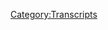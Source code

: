 {{DEFAULTSORT:
    #_TRANSCRIPT_0298:January 20-23, 2013
}}{{Transcript
    | title         = [[298: January 20-23, 2013]]
    | caption       = [https://knowledgefight.libsyn.com/knowledge-fight-january-20-23-2013 Listen to this episode on Libsyn]
    | episodeNumber = [[298: January 20-23, 2013|298]]
    | length        = 02:21:57
}}

{{MessageBox
    | header     = Warning: Bot Generated Content
    | text       = This transcript was automatically generated by transcription software and likely contains many mistakes and misattributions. Please check the audio for definitive quotes, attribution, and context.
    | image      = N3yvass4myg91.webp
    | imagewidth = 50px
    | id         = warning
}}

{{TranscriptBlock
    | name      = Unknown Speaker
    | timestamp = 00:00:00.000
    | text      = Andy in Kansas you're on the air. Thanks for holding
}}

{{TranscriptBlock
    | name      = Unknown Speaker
    | timestamp = 00:00:03.839
    | text      = Hello Alex, I'm a person color. I'm a huge fan. I love your work. I love you. Hey everybody welcome back to knowledge fight
}}

{{TranscriptBlock
    | name      = Unknown Speaker
    | timestamp = 00:00:09.480
    | text      = I'm Dan. I'm Jordan. We're couple dudes like to sit around drink novelty beverages and talk about Alex
}}

{{TranscriptBlock
    | name      = Unknown Speaker
    | timestamp = 00:00:14.080
    | text      = I'm trying to be creative. I'm sorry. I like it. I think that was a Marty DeRosa movie right there. I don't know what that was. I don't know. Novelty beverages. Got a question? Dan? Good. When was the last time you played an organized sport?
}}

{{TranscriptBlock
    | name      = Unknown Speaker
    | timestamp = 00:00:36.159
    | text      = Organized sport that's interesting. It's been a long time. I played basketball in junior high in middle school and then I played football when I went to junior high and I was not good and I faked an injury. That's a good idea. In order to not have to play. I went to the doctor because I had some knee pain and I went to the doctor and he looked at my tendons or something. He was checking me out and he said I had something called Osgood-Schlatter's syndrome.
}}

{{TranscriptBlock
    | name      = Unknown Speaker
    | timestamp = 00:01:04.159
    | text      = Which is where the tendons in your knee grow separately but if you don't. Most of the time it resolves itself as you get older. But I use that as an excuse not to play football. Because two days were really hard. They sucked didn't they? They were brutal. I just got regular injuries and have a high chance of CTE. I was told that I would be on the line too like on the offensive line and I just was like I'm not going to run into somebody over and over again.
}}

{{TranscriptBlock
    | name      = Unknown Speaker
    | timestamp = 00:01:33.159
    | text      = This doesn't seem like the part of the game I was interested in. Not a team player and so I stopped that.
}}

{{TranscriptBlock
    | name      = Unknown Speaker
    | timestamp = 00:01:42.159
    | text      = Did you ever participate in any, you know comedians have had the rare meet up where they play softball or something.
}}

{{TranscriptBlock
    | name      = Unknown Speaker
    | timestamp = 00:01:49.159
    | text      = I played softball with Joe Fernandez and Nate Burrows and all that. Yeah I'd play that. That was bad. That was real bad. Also my buddies back in Columbia were in a bowling league.
}}

{{TranscriptBlock
    | name      = Unknown Speaker
    | timestamp = 00:01:59.159
    | text      = And I never bowled in their league but I would come to the bowling alley with them because we would just get pitchers and get really fucked up. Right right right. Now that's perfect.
}}

{{TranscriptBlock
    | name      = Unknown Speaker
    | timestamp = 00:02:07.159
    | text      = Yeah we'd just get really drunk and we had a rule. There's a rule. There's a rule of course. That if you didn't close your frame you didn't get to sit down. That's about all I remember.
}}

{{TranscriptBlock
    | name      = Unknown Speaker
    | timestamp = 00:02:16.159
    | text      = We'd just get really drunk and scream. Yeah. Oh man. That sounds like my ideal night. Yeah it was a good time. No I'm not much into team sports as an adult especially but I mean I would still go play softball if those comedians invited me again.
}}

{{TranscriptBlock
    | name      = Unknown Speaker
    | timestamp = 00:02:29.159
    | text      = Yeah that'd be fun. Maybe. I'd do it. I've never gotten an invite. Well I don't think we were as good of friends back when I was playing softball with the boys.
}}

{{TranscriptBlock
    | name      = Unknown Speaker
    | timestamp = 00:02:37.159
    | text      = That's a song isn't it. Yeah it's playing with the boys. Playing softball with the boys. Nope that's volleyball from Top Gun. After Chasing Sunsets. What's that. One of life's greatest joys. Of course. Playing with the boys.
}}

{{TranscriptBlock
    | name      = Unknown Speaker
    | timestamp = 00:02:52.159
    | text      = Lyrick from That Kenny Loggins song. Let's get into the actual show. We are taking too long. All right. All right. So Jordan today we've got an interesting episode to go over. We're going over January 20th through 23rd 2013 because I was looking at stuff this weekend and I was just thinking I cannot talk about the present day. I just don't want to do it.
}}

{{TranscriptBlock
    | name      = Unknown Speaker
    | timestamp = 00:03:14.159
    | text      = I didn't. I'm not leaving the present day behind. We'll get back to it probably for Wednesday. But I was just in a state of mind that I was like I can't I can't do it. And I'm too curious about what's going on with the 2013 investigation looking into Alex's coverage of Sandy Hook especially after Paul Joseph Watson interviewed Professor James Tracy on the last episode.
}}

{{TranscriptBlock
    | name      = Unknown Speaker
    | timestamp = 00:03:36.159
    | text      = Yeah. I was very interested to see what would happen from that and my curiosity could not be contained. Yeah I mean if you want to know our opinion on current day events I believe we just did an episode fairly recently where we talked about how all abortion should be legal. Yeah. Period. Period.
}}

{{TranscriptBlock
    | name      = Unknown Speaker
    | timestamp = 00:03:54.159
    | text      = Oh I'm sure Alex is talking about that and I think there is some value to us covering that is what you know I'm not leaving the present day. Right. And that's not really why I decided not to get into it. It's that I watched a couple episodes and some of the stuff I was just like I don't fucking I don't think it's I don't think it's good to cover this.
}}

{{TranscriptBlock
    | name      = Unknown Speaker
    | timestamp = 00:04:12.159
    | text      = And I'm not talking about the abortion bills because that is something that I think that we have not I think we're pretty clear where we stand. Yeah. But I think you. Yeah. But I also don't think that maybe we've done enough in terms of vocalizing some things and especially you know we don't tweet much or get involved in social media.
}}

{{TranscriptBlock
    | name      = Unknown Speaker
    | timestamp = 00:04:31.160
    | text      = Right. I feel like we may be a little derelict and push pushing our publicly our support of opposition to these bills. Yeah absolutely. So that's something that's worthwhile to talk about especially when we get back to the present day. That's not what is bother.
}}

{{TranscriptBlock
    | name      = Unknown Speaker
    | timestamp = 00:04:47.160
    | text      = Let's not worry about it. So we'll get into some you know some stuff. But first we had to get into saying thank you to people who have signed up and are supporting the show. So first of all I'd like to say thank you to Emily. Thank you so much. You are now policy wonk.
}}

{{TranscriptBlock
    | name      = Unknown Speaker
    | timestamp = 00:05:02.160
    | text      = I'm a policy wonk. Thank you Emily. Next James. Thank you so much. You are now policy wonk. I'm a policy wonk. Thank you James. Next Jake. Thank you so much. You're now policy wonk. I'm a policy wonk.
}}

{{TranscriptBlock
    | name      = Unknown Speaker
    | timestamp = 00:05:14.160
    | text      = Thank you Jake. Next Amberlee. Thank you so much. You are now policy wonk. I'm a policy wonk. Thank you Amberlee. Now finally finally I'd like to say thank you to somebody who took their donation. Bumped it up a little bit. Bumped it up. We appreciate that very much. So much so in fact that I have a new drop.
}}

{{TranscriptBlock
    | name      = Unknown Speaker
    | timestamp = 00:05:31.160
    | text      = Oh this is the whole reason that we're here today. For the technocrat level. Yeah. So Courtney thank you so much. You are now a technocrat and the first to hear this new drop. I'm a policy wonk. Crikey mate that's fantastic. Have yourself a brew. How's your 401k doing bro?
}}

{{TranscriptBlock
    | name      = Unknown Speaker
    | timestamp = 00:05:47.160
    | text      = We got to go full tilt boogie on this Watson. There we go. We ain't making that money off that heroin. Why you pimps so good. My neck is freakishly large. I declare info war on you. Thank you so much Courtney. Thank you very much Courtney. Congratulations Courtney. I'm not sure if that is as good as our old technocrat drop. We'll see how the reviews come in. It's going to be hard to beat baby shark parts though. That's true. You might by popular demand be asked to splice that back in there.
}}

{{TranscriptBlock
    | name      = Unknown Speaker
    | timestamp = 00:06:16.160
    | text      = I do not respond to terrorists but I do take feedback. Gentle criticism. If you'd like to support our show and what we do you can do that by going to our website knowledgefight.com, clicking that button that says support the show. We would appreciate it. Please do.
}}

{{TranscriptBlock
    | name      = Unknown Speaker
    | timestamp = 00:06:31.160
    | text      = So now Jordan I told you that I don't want to talk about the present day but I was listening to May 15th 2019 and Alex said something on the episode that made me think that we're having an effect on his world. I'm not entirely sure but I think that we're responsible for this clip.
}}

{{TranscriptBlock
    | name      = Unknown Speaker
    | timestamp = 00:06:50.160
    | text      = This is one of the first times that I've heard Alex say something on the show that I don't think can have anything to do with anybody but us. This blew my mind.
}}

{{TranscriptBlock
    | name      = Unknown Speaker
    | timestamp = 00:07:01.160
    | text      = The media and the left brings up things I never said in my voice and then tells people you hear what Alex is doing. Why he paid for his college tuition for his kids on you. Why he made 80 billion dollars off you. Why he talks about you every day. None of that's even true.
}}

{{TranscriptBlock
    | name      = Unknown Speaker
    | timestamp = 00:07:17.160
    | text      = And now the new thing is Alex Jones killed people.
}}

{{TranscriptBlock
    | name      = Unknown Speaker
    | timestamp = 00:07:25.160
    | text      = Alex Jones is in prison for murder.
}}

{{TranscriptBlock
    | name      = Unknown Speaker
    | timestamp = 00:07:49.160
    | text      = They said I was being sued by Sandy Hook.
}}

{{TranscriptBlock
    | name      = Unknown Speaker
    | timestamp = 00:07:52.160
    | text      = I was. And now they say I'm in prison for murdering people.
}}

{{TranscriptBlock
    | name      = Unknown Speaker
    | timestamp = 00:07:58.160
    | text      = So I think that this might be a sort of straw manny version of people accusing him of killing people which I've never heard anybody but us never talk about never.
}}

{{TranscriptBlock
    | name      = Unknown Speaker
    | timestamp = 00:08:11.160
    | text      = It's not like a criticism that comes up in I don't know right wing watch.
}}

{{TranscriptBlock
    | name      = Unknown Speaker
    | timestamp = 00:08:27.160
    | text      = Now we're just saying you definitely probably technically killed a guy Alex. I don't know if this has anything to do with us but it was one of the things that I was like wow that's wild.
}}

{{TranscriptBlock
    | name      = Unknown Speaker
    | timestamp = 00:08:36.159
    | text      = Yeah it seems very strange. So we're going to get to this the 20th to the 23rd of January 2013. There's a lot of big stuff that happens in this. There's an interesting trend that we can track and then a couple of big big narratives and big things that we've got to get into.
}}

{{TranscriptBlock
    | name      = Unknown Speaker
    | timestamp = 00:08:53.159
    | text      = So I'm excited to do that. But before we do here is an out of context drop from today's show.
}}

{{TranscriptBlock
    | name      = Unknown Speaker
    | timestamp = 00:08:58.159
    | text      = Yeah I pee in my backyard. I mean who does. All right. Now I'm against it. Yeah. We grew up in rural America. You're in the backyard.
}}

{{TranscriptBlock
    | name      = Unknown Speaker
    | timestamp = 00:09:09.159
    | text      = So here's what I'm going to say right off the top. January 20th is a clip show that is a Sunday. And so he just is still on vacation to place clips. Yeah. January 21st Alex is out of studio but we don't need to talk about that episode.
}}

{{TranscriptBlock
    | name      = Unknown Speaker
    | timestamp = 00:09:22.159
    | text      = Mike Adams fills in as the host and he just talks to that sheriff Denny payment arrested a judge again. Well Alex talked to him the first time and now he's having a wreck. That's what I'm saying is he's talking shit about how he's not going to enforce gun laws.
}}

{{TranscriptBlock
    | name      = Unknown Speaker
    | timestamp = 00:09:34.159
    | text      = He's an all star for the worst. So Mike Adams has him in interviews him. He talks to an author whose name is Max velocity. And if gun. Tell me what he wrote gun to my head.
}}

{{TranscriptBlock
    | name      = Unknown Speaker
    | timestamp = 00:09:46.159
    | text      = I don't remember. I couldn't tell you anything that he did or that that interview was about. But his name is Max velocity Max velocity writer of most speed.
}}

{{TranscriptBlock
    | name      = Unknown Speaker
    | timestamp = 00:09:56.159
    | text      = Yeah. And then at the end he brings in our boy John Rappaport to have a little chat. It's a useless episode although it is worth noting that January 21st 2013 was the day of Obama's second inauguration on the day of his first inauguration.
}}

{{TranscriptBlock
    | name      = Unknown Speaker
    | timestamp = 00:10:10.159
    | text      = Alex left the show to go get interviewed on RT for a little while and on his second inauguration Alex wasn't even in the studio for someone who's so committed to the fight against the globalists and Obama.
}}

{{TranscriptBlock
    | name      = Unknown Speaker
    | timestamp = 00:10:21.159
    | text      = He seems to not ever be around on big news days or be totally fine to just leave the ship. Yeah it's very weird. That's that's probably calculated on his side so he doesn't work himself up into too much of a frenzy.
}}

{{TranscriptBlock
    | name      = Unknown Speaker
    | timestamp = 00:10:34.159
    | text      = It's possible or I don't I don't know man because some of the times it's just a complete coincidence like he couldn't have known in advance that like the pope would step down right.
}}

{{TranscriptBlock
    | name      = Unknown Speaker
    | timestamp = 00:10:42.159
    | text      = He was out of studio on the day that he did. Did he know in advance that the pope stepped out. Now we're talking now we're getting into some serious territory.
}}

{{TranscriptBlock
    | name      = Unknown Speaker
    | timestamp = 00:10:52.159
    | text      = So here we go. We're going to jump in on the 22nd. Here is the first clip. Alex is getting a little bit defensive about people saying that he doesn't know what he's talking about and that he's kind of making stuff up.
}}

{{TranscriptBlock
    | name      = Unknown Speaker
    | timestamp = 00:11:05.159
    | text      = Fans think I'm super smart and that man how does he keep knowing what's going to happen. And then my detractors think I'm up here like writing science fiction on the air telling you what I imagine is going to happen because it's so fantastical.
}}

{{TranscriptBlock
    | name      = Unknown Speaker
    | timestamp = 00:11:22.159
    | text      = And it's neither one. I've read hundreds of books and probably over a thousand different white papers put out by the CFR put out by the club of Rome. You say where are they. What is the endgame dot com has a bibliography on that film.
}}

{{TranscriptBlock
    | name      = Unknown Speaker
    | timestamp = 00:11:37.159
    | text      = Great place to start. Oh are we going back to Microsoft and Carta. Yeah. For those of you who have not listened to our coverage of Alex's documentary Endgame I should explain why that clip is really fucked up.
}}

{{TranscriptBlock
    | name      = Unknown Speaker
    | timestamp = 00:11:49.159
    | text      = Alex's big bibliography for Endgame is mostly just citations to and Carta pages for things that don't actually support his claims at all. Links to Infowars articles he wrote himself and tons of entries that just say insert citation here.
}}

{{TranscriptBlock
    | name      = Unknown Speaker
    | timestamp = 00:12:02.159
    | text      = Evidencing a completely incomplete work that he never felt the need to finish. It was hard. Yeah. And for a lot of those entries where he needed to insert a citation later he could never have completed his task because there were bibliography entries presuming to provide a citation to something that doesn't exist.
}}

{{TranscriptBlock
    | name      = Unknown Speaker
    | timestamp = 00:12:18.159
    | text      = Often completely manufactured quotes. His bibliography for Endgame is complete shit and a high school teacher wouldn't even let it fly as acceptable for a term paper much less for a documentary presuming to prove a grand conspiracy bent on global enslavement and depopulation.
}}

{{TranscriptBlock
    | name      = Unknown Speaker
    | timestamp = 00:12:33.159
    | text      = Even people who believe Alex should really see this bibliography as damning proof that he has no idea what he's talking about.
}}

{{TranscriptBlock
    | name      = Unknown Speaker
    | timestamp = 00:12:39.159
    | text      = What is the endgame dot com was a website that Alex used to redirect to endgame the movie dot com. But this episode that we're listening to here is in 2013. And according to snapshots from the wayback machine the URL.
}}

{{TranscriptBlock
    | name      = Unknown Speaker
    | timestamp = 00:12:51.159
    | text      = What is the endgame dot com has not worked as a redirect since at least 2008. It's been five years since this has been an appropriate place to direct his listeners.
}}

{{TranscriptBlock
    | name      = Unknown Speaker
    | timestamp = 00:13:02.159
    | text      = So if you were to actually. So even the even him giving you the link to the bibliography that doesn't actually exist. Yeah. The link itself doesn't even exist anymore.
}}

{{TranscriptBlock
    | name      = Unknown Speaker
    | timestamp = 00:13:14.159
    | text      = That is next level and hadn't for five years. That's next level right there. That's sloppy. He doesn't care. He doesn't care about proving his business.
}}

{{TranscriptBlock
    | name      = Unknown Speaker
    | timestamp = 00:13:23.159
    | text      = So Alex is pretty mad about gun control stuff as he always is. And there was a Time magazine issue that came out that had some people on the cover who were working towards gun regulation and sensible gun laws.
}}

{{TranscriptBlock
    | name      = Unknown Speaker
    | timestamp = 00:13:37.159
    | text      = And Alex is pretty mad about it.
}}

{{TranscriptBlock
    | name      = Unknown Speaker
    | timestamp = 00:13:39.159
    | text      = And then I've got to sit there and see Time magazine, the gun fighters. And on the cover of it, it shows Biden, Bloomberg and shooting victim Giffords. What?
}}

{{TranscriptBlock
    | name      = Unknown Speaker
    | timestamp = 00:13:53.159
    | text      = What? You can't do that. And you know, what's interesting is she was pro gun before she got. She pretty much still is. I don't know how they got to be part of this. I guess she's been obviously injured, shot in the head.
}}

{{TranscriptBlock
    | name      = Unknown Speaker
    | timestamp = 00:14:04.159
    | text      = So I don't we don't have time to right now cover all of the details of the Gabrielle Giffords shooting and also not just her being shot.
}}

{{TranscriptBlock
    | name      = Unknown Speaker
    | timestamp = 00:14:14.159
    | text      = A lot of other people, including a nine year old girl, was killed in that shooting. We will get into that at some point.
}}

{{TranscriptBlock
    | name      = Unknown Speaker
    | timestamp = 00:14:20.159
    | text      = I promise everybody that I know that we've gotten some requests to cover that because I'm sure Alex's behavior is terrible.
}}

{{TranscriptBlock
    | name      = Unknown Speaker
    | timestamp = 00:14:27.159
    | text      = Yeah. Well, just the way he flippantly said she got blue or whatever. He did that sort of mocking voice about shooting victims.
}}

{{TranscriptBlock
    | name      = Unknown Speaker
    | timestamp = 00:14:34.159
    | text      = Oh, yeah. Sure. She got hit in the head with a bullet. Whatever people call that these days. Right.
}}

{{TranscriptBlock
    | name      = Unknown Speaker
    | timestamp = 00:14:39.159
    | text      = And the only thing that I would point out about this and the only thing that I really want to draw attention to is the difference between how Alex is treating this and Steve Scalise.
}}

{{TranscriptBlock
    | name      = Unknown Speaker
    | timestamp = 00:14:50.159
    | text      = The idea that he turned Steve Scalise's shooting into proof of Antifa Democrat hunting Republicans and all that.
}}

{{TranscriptBlock
    | name      = Unknown Speaker
    | timestamp = 00:14:59.159
    | text      = And then he's mocking Gabrielle Giffords. It just it's it's pretty bad.
}}

{{TranscriptBlock
    | name      = Unknown Speaker
    | timestamp = 00:15:06.159
    | text      = Well, people don't like it. People on the right really don't like it whenever they are the result of their own actions, you know.
}}

{{TranscriptBlock
    | name      = Unknown Speaker
    | timestamp = 00:15:14.159
    | text      = And so they have to undercut any other possible result of their actions, you know, in order to preserve the ability to scream bloody murder about when Republicans are attacked by by gun violence.
}}

{{TranscriptBlock
    | name      = Unknown Speaker
    | timestamp = 00:15:28.159
    | text      = They have to minimize whenever anybody else is attacked by it.
}}

{{TranscriptBlock
    | name      = Unknown Speaker
    | timestamp = 00:15:31.159
    | text      = Yes. Yeah, I suppose so. You got to save your energy. Yeah.
}}

{{TranscriptBlock
    | name      = Unknown Speaker
    | timestamp = 00:15:36.159
    | text      = I don't think that there's anything wrong with criticizing Giffords for her political positions, if that's what you want to do.
}}

{{TranscriptBlock
    | name      = Unknown Speaker
    | timestamp = 00:15:44.159
    | text      = Like, I still think it's fine to call Steve Scalise a piece of shit. Yeah, he still is.
}}

{{TranscriptBlock
    | name      = Unknown Speaker
    | timestamp = 00:15:48.159
    | text      = But at the same time, it's not OK to mock him being shot. Yeah.
}}

{{TranscriptBlock
    | name      = Unknown Speaker
    | timestamp = 00:15:52.159
    | text      = It's not OK to mock Gabrielle Giffords being the victim of an attempted assassination.
}}

{{TranscriptBlock
    | name      = Unknown Speaker
    | timestamp = 00:15:58.159
    | text      = It's that's not OK. You could critique her positions, but that's not what he's doing.
}}

{{TranscriptBlock
    | name      = Unknown Speaker
    | timestamp = 00:16:02.159
    | text      = Yeah. Imagine he imagine he was talking about Reagan getting shot and he was like, oh, alleged shooting victim President Reagan.
}}

{{TranscriptBlock
    | name      = Unknown Speaker
    | timestamp = 00:16:09.159
    | text      = He might have done that if he was on the air. All right. Well, then. Yeah.
}}

{{TranscriptBlock
    | name      = Unknown Speaker
    | timestamp = 00:16:13.159
    | text      = Well, then I applaud him for consistency, I suppose.
}}

{{TranscriptBlock
    | name      = Unknown Speaker
    | timestamp = 00:16:16.159
    | text      = So at this point in history, in January 2013, Alex was pretty focused on Piers Morgan.
}}

{{TranscriptBlock
    | name      = Unknown Speaker
    | timestamp = 00:16:24.159
    | text      = Yeah, of course. Yeah. He had recently gone on Piers Morgan show. Kicked his ass all over the floor. All over the floor. All over the entire set.
}}

{{TranscriptBlock
    | name      = Unknown Speaker
    | timestamp = 00:16:32.159
    | text      = Wham wham wham. Get him out of here. All of the staff offered to work for Alex. Took over his show.
}}

{{TranscriptBlock
    | name      = Unknown Speaker
    | timestamp = 00:16:37.159
    | text      = CNN pays Alex now just to not go on their network. Alex took all the craft service. Yeah.
}}

{{TranscriptBlock
    | name      = Unknown Speaker
    | timestamp = 00:16:42.159
    | text      = And complained about it. And everyone was like, you are right, Alex. This is shitty.
}}

{{TranscriptBlock
    | name      = Unknown Speaker
    | timestamp = 00:16:46.159
    | text      = Two Secret Service agents shot him in the hallway. He was he bested Piers in about every way. And that's great.
}}

{{TranscriptBlock
    | name      = Unknown Speaker
    | timestamp = 00:16:56.159
    | text      = So he's he's let this drop a little bit here by the 22nd.
}}

{{TranscriptBlock
    | name      = Unknown Speaker
    | timestamp = 00:17:00.159
    | text      = He's kind of sold news. Yeah. He's moved on a little bit towards trying to get Obama impeached.
}}

{{TranscriptBlock
    | name      = Unknown Speaker
    | timestamp = 00:17:06.160
    | text      = Yeah, that's right. Maybe you'll get invited onto Obama's cabinet.
}}

{{TranscriptBlock
    | name      = Unknown Speaker
    | timestamp = 00:17:11.160
    | text      = But there's a new clip of Piers Morgan that Alex has found. And this this just adds fuel to Alex's fire.
}}

{{TranscriptBlock
    | name      = Unknown Speaker
    | timestamp = 00:17:19.160
    | text      = That Piers Morgan wants to kill all the gun owners. Of course. And here's how Alex brings it up.
}}

{{TranscriptBlock
    | name      = Unknown Speaker
    | timestamp = 00:17:25.160
    | text      = See, they want to kill you. You have to understand they want to kill you and then rape your wife.
}}

{{TranscriptBlock
    | name      = Unknown Speaker
    | timestamp = 00:17:30.160
    | text      = Not these people specifically individually, but that's where this leads. That's what tyrants end up doing. Here it is.
}}

{{TranscriptBlock
    | name      = Unknown Speaker
    | timestamp = 00:17:36.160
    | text      = Yeah. But what do you need a semi automatic weapon for? The only reason I think you need it is Piers.
}}

{{TranscriptBlock
    | name      = Unknown Speaker
    | timestamp = 00:17:42.160
    | text      = Challenge Alex Jones to a boxing match. Show up with a semi automatic that you got legally and pop them.
}}

{{TranscriptBlock
    | name      = Unknown Speaker
    | timestamp = 00:17:48.160
    | text      = I'd love to see that. In uniform.
}}

{{TranscriptBlock
    | name      = Unknown Speaker
    | timestamp = 00:17:52.160
    | text      = And then Piers goes, yeah, I'll wear my brother's uniform. So again, these guys are low level minions.
}}

{{TranscriptBlock
    | name      = Unknown Speaker
    | timestamp = 00:17:56.160
    | text      = They just fantasize about shooting me. That was the clip that Alex has already played.
}}

{{TranscriptBlock
    | name      = Unknown Speaker
    | timestamp = 00:18:00.160
    | text      = That's Buzz Bissinger. And we've uniformly condemned that. And so that was the fucking stupidest thing anybody could have done.
}}

{{TranscriptBlock
    | name      = Unknown Speaker
    | timestamp = 00:18:06.160
    | text      = Listening to it again, I do think she thought that he meant like hitting him in the face with the butt of the gun.
}}

{{TranscriptBlock
    | name      = Unknown Speaker
    | timestamp = 00:18:12.160
    | text      = Or punching him. He says it as a boxing match. Yeah, exactly.
}}

{{TranscriptBlock
    | name      = Unknown Speaker
    | timestamp = 00:18:17.160
    | text      = I don't know. I can't pretend to understand or know what someone is experiencing in the moment or what they're interpreting.
}}

{{TranscriptBlock
    | name      = Unknown Speaker
    | timestamp = 00:18:23.160
    | text      = But it doesn't feel like she's responding to someone saying you should kill this man. Exactly. Yeah.
}}

{{TranscriptBlock
    | name      = Unknown Speaker
    | timestamp = 00:18:28.160
    | text      = But whatever. Alex still, no matter how much I disagree with him about everything,
}}

{{TranscriptBlock
    | name      = Unknown Speaker
    | timestamp = 00:18:34.160
    | text      = he's right to not accept someone talking about him like that, especially on national television.
}}

{{TranscriptBlock
    | name      = Unknown Speaker
    | timestamp = 00:18:39.160
    | text      = I agree. Unfortunately, he makes way too big a deal out of it.
}}

{{TranscriptBlock
    | name      = Unknown Speaker
    | timestamp = 00:18:43.160
    | text      = But the higher level ones, not these little guys, but history shows they want to burn cities, loot, take over.
}}

{{TranscriptBlock
    | name      = Unknown Speaker
    | timestamp = 00:18:49.160
    | text      = Let's go out to break with this next Piers Morgan clip. Here he is talking about killing all of us. Here it is.
}}

{{TranscriptBlock
    | name      = Unknown Speaker
    | timestamp = 00:18:54.160
    | text      = Trini and Ian Hislop, all on Britain's Got Talent, they all do the respective kind of things that they're supposed to be famous for.
}}

{{TranscriptBlock
    | name      = Unknown Speaker
    | timestamp = 00:19:00.160
    | text      = You know, lots of ranting about green credentials. Hislop to sarky jokes.
}}

{{TranscriptBlock
    | name      = Unknown Speaker
    | timestamp = 00:19:04.160
    | text      = Trini talking about what you guys are wearing. How do you mark them? How do you scale them?
}}

{{TranscriptBlock
    | name      = Unknown Speaker
    | timestamp = 00:19:08.160
    | text      = What I do is I replace the buzzers with a machine gun and just take them all out and do the public a massive favor.
}}

{{TranscriptBlock
    | name      = Unknown Speaker
    | timestamp = 00:19:14.160
    | text      = What I do is I replace the buzzers with a machine gun and just take them all out and do the public a massive favor.
}}

{{TranscriptBlock
    | name      = Unknown Speaker
    | timestamp = 00:19:20.160
    | text      = There you go. Now, now, again, Piers Morgan himself, I was saying not his guest, but Piers Morgan, mass death.
}}

{{TranscriptBlock
    | name      = Unknown Speaker
    | timestamp = 00:19:26.160
    | text      = And he's dead serious and he's biting his lip and he's getting excited.
}}

{{TranscriptBlock
    | name      = Unknown Speaker
    | timestamp = 00:19:30.160
    | text      = And that's why physically when I was around him, I got very angry at a primitive level.
}}

{{TranscriptBlock
    | name      = Unknown Speaker
    | timestamp = 00:19:35.160
    | text      = That's why I challenged him. I mean, I you know, I was like, you think you're tough, buddy?
}}

{{TranscriptBlock
    | name      = Unknown Speaker
    | timestamp = 00:19:39.160
    | text      = I want to be the champion of liberty. I'll stand against you. I know who you are.
}}

{{TranscriptBlock
    | name      = Unknown Speaker
    | timestamp = 00:19:44.160
    | text      = I know who you are. You are a precious, would be mass murderer.
}}

{{TranscriptBlock
    | name      = Unknown Speaker
    | timestamp = 00:19:50.160
    | text      = Bam. Nice. So Alex has found a new clip of Piers Morgan talking about shooting people and he plays it over and over and over again.
}}

{{TranscriptBlock
    | name      = Unknown Speaker
    | timestamp = 00:20:00.160
    | text      = And he says that it's about shooting gun owners.
}}

{{TranscriptBlock
    | name      = Unknown Speaker
    | timestamp = 00:20:04.160
    | text      = And so in this next clip, he plays the clip again and discusses it a little bit more.
}}

{{TranscriptBlock
    | name      = Unknown Speaker
    | timestamp = 00:20:08.160
    | text      = And because he played it so many times, I was just going to ignore it.
}}

{{TranscriptBlock
    | name      = Unknown Speaker
    | timestamp = 00:20:12.160
    | text      = Honestly, I didn't care. But because he played it so many times, I started to notice what was actually being talked about.
}}

{{TranscriptBlock
    | name      = Unknown Speaker
    | timestamp = 00:20:18.160
    | text      = See if you can pick out the names that are being discussed and what the situation the interviewer is asking Piers about.
}}

{{TranscriptBlock
    | name      = Unknown Speaker
    | timestamp = 00:20:24.160
    | text      = Because I can explain it all to you on the other side of this clip. And it has nothing to do with what Alex is talking about.
}}

{{TranscriptBlock
    | name      = Unknown Speaker
    | timestamp = 00:20:30.160
    | text      = A new clip surfaced of him in England. Of all places.
}}

{{TranscriptBlock
    | name      = Unknown Speaker
    | timestamp = 00:20:35.160
    | text      = He was back visiting for two weeks before all this happened. Why?
}}

{{TranscriptBlock
    | name      = Unknown Speaker
    | timestamp = 00:20:39.160
    | text      = And there he is, sniveling about how line up the gun owners and just machine gun us.
}}

{{TranscriptBlock
    | name      = Unknown Speaker
    | timestamp = 00:20:45.160
    | text      = With a government gun, you notice. Government gun good, citizen gun bad. Here it is.
}}

{{TranscriptBlock
    | name      = Unknown Speaker
    | timestamp = 00:20:51.160
    | text      = Theoretical situation. You've got Clarkson, Trini and in his look, all of Britain's got talent.
}}

{{TranscriptBlock
    | name      = Unknown Speaker
    | timestamp = 00:20:56.160
    | text      = They all do their respective kind of things that they're supposed to be famous for.
}}

{{TranscriptBlock
    | name      = Unknown Speaker
    | timestamp = 00:20:59.160
    | text      = You know, Clarkson perhaps ranting about green credentials.
}}

{{TranscriptBlock
    | name      = Unknown Speaker
    | timestamp = 00:21:02.160
    | text      = His love to sarky jokes. Trini talking about what you guys are wearing.
}}

{{TranscriptBlock
    | name      = Unknown Speaker
    | timestamp = 00:21:05.160
    | text      = How do you mark them? How would you scale them?
}}

{{TranscriptBlock
    | name      = Unknown Speaker
    | timestamp = 00:21:07.160
    | text      = What I'd do is I'd replace the buzzers with a machine gun and just take them all out and do the public a massive favor.
}}

{{TranscriptBlock
    | name      = Unknown Speaker
    | timestamp = 00:21:13.160
    | text      = What I'd do is I'd replace the buzzers with a machine gun and just take them all out and do the public a massive favor.
}}

{{TranscriptBlock
    | name      = Unknown Speaker
    | timestamp = 00:21:19.160
    | text      = What I'd do is just replace the buzzers with a machine gun.
}}

{{TranscriptBlock
    | name      = Unknown Speaker
    | timestamp = 00:21:22.160
    | text      = Always fantasizing about shooting people.
}}

{{TranscriptBlock
    | name      = Unknown Speaker
    | timestamp = 00:21:25.160
    | text      = All right, so are you.
}}

{{TranscriptBlock
    | name      = Unknown Speaker
    | timestamp = 00:21:27.160
    | text      = Yeah, no shit.
}}

{{TranscriptBlock
    | name      = Unknown Speaker
    | timestamp = 00:21:28.160
    | text      = Do you get what's going on here?
}}

{{TranscriptBlock
    | name      = Unknown Speaker
    | timestamp = 00:21:30.160
    | text      = He's talking about Clarkson on Britain's Got Talent.
}}

{{TranscriptBlock
    | name      = Unknown Speaker
    | timestamp = 00:21:34.160
    | text      = So you picked out some of the important details that Alex is praying his audience can't make out.
}}

{{TranscriptBlock
    | name      = Unknown Speaker
    | timestamp = 00:21:39.160
    | text      = He's not talking about Jeremy Clarkson, is he?
}}

{{TranscriptBlock
    | name      = Unknown Speaker
    | timestamp = 00:21:41.160
    | text      = He is.
}}

{{TranscriptBlock
    | name      = Unknown Speaker
    | timestamp = 00:21:42.160
    | text      = Oh, well then everybody in Britain at the time was like, why not shoot Jeremy Clarkson?
}}

{{TranscriptBlock
    | name      = Unknown Speaker
    | timestamp = 00:21:46.160
    | text      = That was like a thing that everybody was saying.
}}

{{TranscriptBlock
    | name      = Unknown Speaker
    | timestamp = 00:21:49.160
    | text      = And we'll get into why.
}}

{{TranscriptBlock
    | name      = Unknown Speaker
    | timestamp = 00:21:50.160
    | text      = Yeah, because he's a fucking, I remember because I watched Top Gear around that time and he was a piece of shit.
}}

{{TranscriptBlock
    | name      = Unknown Speaker
    | timestamp = 00:21:54.160
    | text      = Yeah, so Alex is completely misrepresenting this clip.
}}

{{TranscriptBlock
    | name      = Unknown Speaker
    | timestamp = 00:21:57.160
    | text      = He's saying that Piers wants to line up and shoot gun owners, but as you could tell from just barely listening to the clip, it's obvious that's not what he's talking about.
}}

{{TranscriptBlock
    | name      = Unknown Speaker
    | timestamp = 00:22:06.160
    | text      = The first indication to that is that the interview is asking Piers about certain people, imagining what he would rate them if they were contestants on Britain's Got Talent,
}}

{{TranscriptBlock
    | name      = Unknown Speaker
    | timestamp = 00:22:13.160
    | text      = a show that Piers Morgan was one of the judges on for the first four seasons, which is why it's relevant to ask that sort of question.
}}

{{TranscriptBlock
    | name      = Unknown Speaker
    | timestamp = 00:22:19.160
    | text      = Which is why they would ask him.
}}

{{TranscriptBlock
    | name      = Unknown Speaker
    | timestamp = 00:22:20.160
    | text      = One of the names listed is Clarkson, which as you were able to suss out is a reference to The Sun journalist Jeremy Clarkson,
}}

{{TranscriptBlock
    | name      = Unknown Speaker
    | timestamp = 00:22:27.160
    | text      = who is possibly best known as one of the hosts of Top Gear from 1988 to 1998 and then again from 2012 to 2015.
}}

{{TranscriptBlock
    | name      = Unknown Speaker
    | timestamp = 00:22:34.160
    | text      = I say this is obviously a reference to Jeremy Clarkson because he and Piers Morgan have a well-documented, longstanding feud.
}}

{{TranscriptBlock
    | name      = Unknown Speaker
    | timestamp = 00:22:41.160
    | text      = Some of this dates back to when Piers was the editor of the Daily Mirror.
}}

{{TranscriptBlock
    | name      = Unknown Speaker
    | timestamp = 00:22:44.160
    | text      = Clarkson wasn't happy about some of the photos that were published of him in the tabloid and how Piers was kind of sort of having Clarkson stocked to dig up dirt on him,
}}

{{TranscriptBlock
    | name      = Unknown Speaker
    | timestamp = 00:22:52.160
    | text      = being that Clarkson was at The Sun, which was a direct competitor, and the Mirror was in bad shape financially at the time.
}}

{{TranscriptBlock
    | name      = Unknown Speaker
    | timestamp = 00:22:57.160
    | text      = Unhappy about that treatment, Clarkson poured a glass of water on Piers when he ran into him on a plane.
}}

{{TranscriptBlock
    | name      = Unknown Speaker
    | timestamp = 00:23:03.160
    | text      = Because they're both grown-ups. Let's just remind everybody, there's no hero in this story.
}}

{{TranscriptBlock
    | name      = Unknown Speaker
    | timestamp = 00:23:09.160
    | text      = This later escalated at a 2004 British press award ceremony, where a fairly drunk Clarkson approached Piers and told him,
}}

{{TranscriptBlock
    | name      = Unknown Speaker
    | timestamp = 00:23:16.160
    | text      = quote, now that you're in my world of the telly, I can tell you you're crap.
}}

{{TranscriptBlock
    | name      = Unknown Speaker
    | timestamp = 00:23:20.160
    | text      = The Guardian reports...
}}

{{TranscriptBlock
    | name      = Unknown Speaker
    | timestamp = 00:23:22.160
    | text      = What a killer line!
}}

{{TranscriptBlock
    | name      = Unknown Speaker
    | timestamp = 00:23:25.160
    | text      = You, sir, are not good!
}}

{{TranscriptBlock
    | name      = Unknown Speaker
    | timestamp = 00:23:28.160
    | text      = The Guardian reports about what happened next.
}}

{{TranscriptBlock
    | name      = Unknown Speaker
    | timestamp = 00:23:30.160
    | text      = Apparently Clarkson, quote, claims Morgan slighted his wife in fairly base terms, which is a very British way to phrase that.
}}

{{TranscriptBlock
    | name      = Unknown Speaker
    | timestamp = 00:23:37.160
    | text      = At this point Clarkson started swinging, apparently connecting at least two good shots.
}}

{{TranscriptBlock
    | name      = Unknown Speaker
    | timestamp = 00:23:42.160
    | text      = He put his keys in a bowl?
}}

{{TranscriptBlock
    | name      = Unknown Speaker
    | timestamp = 00:23:44.160
    | text      = Pop! Just gave him one right in the kisser.
}}

{{TranscriptBlock
    | name      = Unknown Speaker
    | timestamp = 00:23:46.160
    | text      = Piers, unfazed, yelled, quote, is that all you got?
}}

{{TranscriptBlock
    | name      = Unknown Speaker
    | timestamp = 00:23:50.160
    | text      = It turned out it wasn't.
}}

{{TranscriptBlock
    | name      = Unknown Speaker
    | timestamp = 00:23:53.160
    | text      = That's a very British way of putting that.
}}

{{TranscriptBlock
    | name      = Unknown Speaker
    | timestamp = 00:23:56.160
    | text      = Piers would tell the Guardian, quote, he then tried to headbutt me, missing my nose by about an inch.
}}

{{TranscriptBlock
    | name      = Unknown Speaker
    | timestamp = 00:24:01.160
    | text      = Later Piers would say, quote, I've frankly taken worse beatings from my three-year-old son.
}}

{{TranscriptBlock
    | name      = Unknown Speaker
    | timestamp = 00:24:06.160
    | text      = Right, now that's a better line than you're crap.
}}

{{TranscriptBlock
    | name      = Unknown Speaker
    | timestamp = 00:24:09.160
    | text      = He apparently still has a scar from the fight, though, so apparently his three-year-old is quite a striker.
}}

{{TranscriptBlock
    | name      = Unknown Speaker
    | timestamp = 00:24:16.160
    | text      = When Clarkson sobered up the next day, he was quoted as saying, quote, it's all true what you heard.
}}

{{TranscriptBlock
    | name      = Unknown Speaker
    | timestamp = 00:24:20.160
    | text      = This is just one in a long line of clashes. We'll have to kiss and make up.
}}

{{TranscriptBlock
    | name      = Unknown Speaker
    | timestamp = 00:24:24.160
    | text      = However, later he was spotted at Windows on the World, which is a bar, telling people that he, quote, did it all for Britain.
}}

{{TranscriptBlock
    | name      = Unknown Speaker
    | timestamp = 00:24:33.160
    | text      = Well, now he's just being unfairly drunk.
}}

{{TranscriptBlock
    | name      = Unknown Speaker
    | timestamp = 00:24:36.160
    | text      = The two would publicly end their feud in 2015, with Piers announcing that they'd declared a truce after a, quote, five-hour drinking session.
}}

{{TranscriptBlock
    | name      = Unknown Speaker
    | timestamp = 00:24:43.160
    | text      = Clarkson said the inspiration for the truce was, quote, I'm going through a difficult divorce.
}}

{{TranscriptBlock
    | name      = Unknown Speaker
    | timestamp = 00:24:52.160
    | text      = My first ex-wife has also come out of the woodwork to give me hell.
}}

{{TranscriptBlock
    | name      = Unknown Speaker
    | timestamp = 00:24:55.160
    | text      = I'm smoking too much, drinking too much, my back hurts, I'm all over the papers with this N-word scandal.
}}

{{TranscriptBlock
    | name      = Unknown Speaker
    | timestamp = 00:25:00.160
    | text      = I'm at war with the BBC bosses and my mother has just died. I simply don't have the energy for you anymore.
}}

{{TranscriptBlock
    | name      = Unknown Speaker
    | timestamp = 00:25:06.160
    | text      = That N-word scandal is a reference to how, on an episode of Top Gear, when trying to pick between two cars,
}}

{{TranscriptBlock
    | name      = Unknown Speaker
    | timestamp = 00:25:10.160
    | text      = Clarkson did the old eeny, meeny, miny, moe thing, but also mumbled the N-word in the spot you might expect a habitual racist to.
}}

{{TranscriptBlock
    | name      = Unknown Speaker
    | timestamp = 00:25:17.160
    | text      = Yeah.
}}

{{TranscriptBlock
    | name      = Unknown Speaker
    | timestamp = 00:25:18.160
    | text      = I got in a little bit of hot water about that.
}}

{{TranscriptBlock
    | name      = Unknown Speaker
    | timestamp = 00:25:19.160
    | text      = Yeah, well.
}}

{{TranscriptBlock
    | name      = Unknown Speaker
    | timestamp = 00:25:20.160
    | text      = The desire to shoot Jeremy Clarkson has nothing to do with guns in this clip, or his support for guns.
}}

{{TranscriptBlock
    | name      = Unknown Speaker
    | timestamp = 00:25:25.160
    | text      = Right.
}}

{{TranscriptBlock
    | name      = Unknown Speaker
    | timestamp = 00:25:26.160
    | text      = Anything like that in this clip.
}}

{{TranscriptBlock
    | name      = Unknown Speaker
    | timestamp = 00:25:27.160
    | text      = The second person that was listed by the interviewer as a contestant on this hypothetical episode of Britain's Got Talent is Trini, which is a reference to Trini Woodall.
}}

{{TranscriptBlock
    | name      = Unknown Speaker
    | timestamp = 00:25:36.160
    | text      = Trini appeared as a contestant on the 2007 season of Comic Relief Does the Apprentice, the UK version.
}}

{{TranscriptBlock
    | name      = Unknown Speaker
    | timestamp = 00:25:42.160
    | text      = What?
}}

{{TranscriptBlock
    | name      = Unknown Speaker
    | timestamp = 00:25:43.160
    | text      = Well, the Comic Relief charity.
}}

{{TranscriptBlock
    | name      = Unknown Speaker
    | timestamp = 00:25:44.160
    | text      = Oh, okay, now I got it, now I got it.
}}

{{TranscriptBlock
    | name      = Unknown Speaker
    | timestamp = 00:25:46.160
    | text      = It's the UK version of basically the Celebrity Apprentice.
}}

{{TranscriptBlock
    | name      = Unknown Speaker
    | timestamp = 00:25:48.160
    | text      = Yeah, now I got it.
}}

{{TranscriptBlock
    | name      = Unknown Speaker
    | timestamp = 00:25:49.160
    | text      = But it's set up to raise money for Comic Relief.
}}

{{TranscriptBlock
    | name      = Unknown Speaker
    | timestamp = 00:25:51.160
    | text      = She and Piers got into a bit of a famous fight on the show.
}}

{{TranscriptBlock
    | name      = Unknown Speaker
    | timestamp = 00:25:54.160
    | text      = On the episode, each team was supposed to get a chef assigned to them that would help them complete their mission for the episode.
}}

{{TranscriptBlock
    | name      = Unknown Speaker
    | timestamp = 00:26:00.160
    | text      = The chef for the girls' team accidentally showed up at the boys' team, who decided that instead of sending him where he was supposed to go, they would lock him up in their bathroom.
}}

{{TranscriptBlock
    | name      = Unknown Speaker
    | timestamp = 00:26:07.160
    | text      = Trini went to try and sort this out, but an argument broke out and things turned a little bit violent.
}}

{{TranscriptBlock
    | name      = Unknown Speaker
    | timestamp = 00:26:12.160
    | text      = If you watch the actual video of the show, the whole thing began as an obviously contrived and manufactured drama, but it appears to have led to some bad feelings between Piers and Trini,
}}

{{TranscriptBlock
    | name      = Unknown Speaker
    | timestamp = 00:26:21.160
    | text      = who was mocked quite a bit in the media about how she ended up crying after the fight.
}}

{{TranscriptBlock
    | name      = Unknown Speaker
    | timestamp = 00:26:25.160
    | text      = This sort of fight went a long way towards solidifying Piers' reputation as being a complete asshole.
}}

{{TranscriptBlock
    | name      = Unknown Speaker
    | timestamp = 00:26:31.160
    | text      = Which only benefited him later on.
}}

{{TranscriptBlock
    | name      = Unknown Speaker
    | timestamp = 00:26:33.160
    | text      = Which, I should point out, was not something that wasn't part of his brand already.
}}

{{TranscriptBlock
    | name      = Unknown Speaker
    | timestamp = 00:26:37.160
    | text      = Yeah, yeah, yeah.
}}

{{TranscriptBlock
    | name      = Unknown Speaker
    | timestamp = 00:26:38.160
    | text      = But this was...
}}

{{TranscriptBlock
    | name      = Unknown Speaker
    | timestamp = 00:26:39.160
    | text      = He was the editor of the Mirror.
}}

{{TranscriptBlock
    | name      = Unknown Speaker
    | timestamp = 00:26:40.160
    | text      = Right.
}}

{{TranscriptBlock
    | name      = Unknown Speaker
    | timestamp = 00:26:41.160
    | text      = His job is to be an asshole.
}}

{{TranscriptBlock
    | name      = Unknown Speaker
    | timestamp = 00:26:42.160
    | text      = This escalated things a little. He made Trini cry.
}}

{{TranscriptBlock
    | name      = Unknown Speaker
    | timestamp = 00:26:44.160
    | text      = Yeah, yeah.
}}

{{TranscriptBlock
    | name      = Unknown Speaker
    | timestamp = 00:26:45.160
    | text      = It fed into that in an ugly way.
}}

{{TranscriptBlock
    | name      = Unknown Speaker
    | timestamp = 00:26:48.160
    | text      = So, I'm sure he doesn't look back at that interaction with Trini fondly.
}}

{{TranscriptBlock
    | name      = Unknown Speaker
    | timestamp = 00:26:52.160
    | text      = Him joking about shooting her has nothing to do with her supporting guns, either.
}}

{{TranscriptBlock
    | name      = Unknown Speaker
    | timestamp = 00:26:56.160
    | text      = The interviewer is asking a hypothetical question about these two people doing an act on Britain's Got Talent.
}}

{{TranscriptBlock
    | name      = Unknown Speaker
    | timestamp = 00:27:01.160
    | text      = He suggests Clarkson would be going on about his Green credentials, because Clarkson was a big enemy of the Green movement, calling it a, quote,
}}

{{TranscriptBlock
    | name      = Unknown Speaker
    | timestamp = 00:27:07.160
    | text      = "...byproduct of old trade unions and CND lesbians."
}}

{{TranscriptBlock
    | name      = Unknown Speaker
    | timestamp = 00:27:11.160
    | text      = Trini would talk about what everyone is wearing, because she was the host of What Not to Wear for its first five seasons.
}}

{{TranscriptBlock
    | name      = Unknown Speaker
    | timestamp = 00:27:16.160
    | text      = This clip has nothing to do with guns. It has to do with Piers Morgan's high-profile feuds in the UK.
}}

{{TranscriptBlock
    | name      = Unknown Speaker
    | timestamp = 00:27:21.160
    | text      = I grant that the joke that he's making is in incredibly poor taste, and I would probably critique him for that,
}}

{{TranscriptBlock
    | name      = Unknown Speaker
    | timestamp = 00:27:26.160
    | text      = but to pretend this clip has anything to do with his positions on gun control is a brazen act of intellectual dishonesty.
}}

{{TranscriptBlock
    | name      = Unknown Speaker
    | timestamp = 00:27:31.160
    | text      = Alex is confident he can pass it off, because his audience, he knows, won't carefully listen to that,
}}

{{TranscriptBlock
    | name      = Unknown Speaker
    | timestamp = 00:27:36.160
    | text      = and they'll just assume Clarkson and Trini are gun lovers in the UK, or something like that.
}}

{{TranscriptBlock
    | name      = Unknown Speaker
    | timestamp = 00:27:40.160
    | text      = Yeah.
}}

{{TranscriptBlock
    | name      = Unknown Speaker
    | timestamp = 00:27:41.160
    | text      = If Alex were operating from a sincere position, he would never try to pass off this kind of manipulation on his audience.
}}

{{TranscriptBlock
    | name      = Unknown Speaker
    | timestamp = 00:27:47.160
    | text      = This is deeply intentional.
}}

{{TranscriptBlock
    | name      = Unknown Speaker
    | timestamp = 00:27:50.160
    | text      = You know, it's weird, because it is played in enough of a context for you to get that he's not necessarily taking it out of context,
}}

{{TranscriptBlock
    | name      = Unknown Speaker
    | timestamp = 00:28:00.160
    | text      = but because you don't know, because the average American has no idea what the context actually is,
}}

{{TranscriptBlock
    | name      = Unknown Speaker
    | timestamp = 00:28:06.160
    | text      = it is exactly like playing it out of context, you know what I mean?
}}

{{TranscriptBlock
    | name      = Unknown Speaker
    | timestamp = 00:28:09.160
    | text      = Yeah.
}}

{{TranscriptBlock
    | name      = Unknown Speaker
    | timestamp = 00:28:10.160
    | text      = And most of his listeners won't know British celebrities.
}}

{{TranscriptBlock
    | name      = Unknown Speaker
    | timestamp = 00:28:13.160
    | text      = I don't even know why I do.
}}

{{TranscriptBlock
    | name      = Unknown Speaker
    | timestamp = 00:28:16.160
    | text      = And you couldn't pick out the name Trini from listening to that.
}}

{{TranscriptBlock
    | name      = Unknown Speaker
    | timestamp = 00:28:19.160
    | text      = Absolutely not.
}}

{{TranscriptBlock
    | name      = Unknown Speaker
    | timestamp = 00:28:20.160
    | text      = You picked out Clarkson, but, you know, the accent will be a problem for some people.
}}

{{TranscriptBlock
    | name      = Unknown Speaker
    | timestamp = 00:28:28.160
    | text      = They'll just hear it and be like, Alex has framed it, he does say that he wants to shoot people on Britain's Got Talent,
}}

{{TranscriptBlock
    | name      = Unknown Speaker
    | timestamp = 00:28:34.160
    | text      = that must be what he's talking about.
}}

{{TranscriptBlock
    | name      = Unknown Speaker
    | timestamp = 00:28:36.160
    | text      = Alex wouldn't lie to me about the context of this.
}}

{{TranscriptBlock
    | name      = Unknown Speaker
    | timestamp = 00:28:38.160
    | text      = Of course not.
}}

{{TranscriptBlock
    | name      = Unknown Speaker
    | timestamp = 00:28:39.160
    | text      = No, no, no, no.
}}

{{TranscriptBlock
    | name      = Unknown Speaker
    | timestamp = 00:28:40.160
    | text      = Also, he got the quote that Alex wants so bad, which is that, because he replays the part of the quote that he loves so much,
}}

{{TranscriptBlock
    | name      = Unknown Speaker
    | timestamp = 00:28:47.160
    | text      = and it's like, whenever he plays it again, I see it almost on one of his documentaries,
}}

{{TranscriptBlock
    | name      = Unknown Speaker
    | timestamp = 00:28:52.160
    | text      = where it's got the full body shot of him saying that, then it zooms in and crops out and it's close to the head,
}}

{{TranscriptBlock
    | name      = Unknown Speaker
    | timestamp = 00:28:58.160
    | text      = and then it zooms in and crops out and it's just the lips going,
}}

{{TranscriptBlock
    | name      = Unknown Speaker
    | timestamp = 00:29:01.160
    | text      = Kill them!
}}

{{TranscriptBlock
    | name      = Unknown Speaker
    | timestamp = 00:29:02.160
    | text      = Yeah, yeah, totally.
}}

{{TranscriptBlock
    | name      = Unknown Speaker
    | timestamp = 00:29:04.160
    | text      = It's classic Alex Jonesian manipulation.
}}

{{TranscriptBlock
    | name      = Unknown Speaker
    | timestamp = 00:29:07.160
    | text      = Oh, for sure.
}}

{{TranscriptBlock
    | name      = Unknown Speaker
    | timestamp = 00:29:08.160
    | text      = Of the highest order.
}}

{{TranscriptBlock
    | name      = Unknown Speaker
    | timestamp = 00:29:09.160
    | text      = And none of that is to defend Piers Morgan, he can still go fly a kite, but I don't care.
}}

{{TranscriptBlock
    | name      = Unknown Speaker
    | timestamp = 00:29:13.160
    | text      = I think in all of that, Trini's probably the only one who's probably fine.
}}

{{TranscriptBlock
    | name      = Unknown Speaker
    | timestamp = 00:29:17.160
    | text      = I don't know enough about her, I have no idea of what she is like as a person or even as a celebrity,
}}

{{TranscriptBlock
    | name      = Unknown Speaker
    | timestamp = 00:29:22.160
    | text      = I just know that Piers Morgan made her cry.
}}

{{TranscriptBlock
    | name      = Unknown Speaker
    | timestamp = 00:29:24.160
    | text      = Yeah, next to two world-class assholes in Jeremy Clarkson and Piers Morgan, I bet she comes out like roses.
}}

{{TranscriptBlock
    | name      = Unknown Speaker
    | timestamp = 00:29:30.160
    | text      = I'm more sympathetic, but also with the caveat that she might have some terrible skeletons that I'm unaware of.
}}

{{TranscriptBlock
    | name      = Unknown Speaker
    | timestamp = 00:29:36.160
    | text      = I would like to know what her style choices are and what not to wear before I make any...
}}

{{TranscriptBlock
    | name      = Unknown Speaker
    | timestamp = 00:29:39.160
    | text      = That's five fucking seasons for you to go watch with your girlfriend.
}}

{{TranscriptBlock
    | name      = Unknown Speaker
    | timestamp = 00:29:43.160
    | text      = So, in this next clip, Alex discusses how the Soviet-Russian-Nazi-Germany mix is coming.
}}

{{TranscriptBlock
    | name      = Unknown Speaker
    | timestamp = 00:29:50.160
    | text      = The oppression that that represents is coming, and then we get to see what ad pivots looked like in 2013.
}}

{{TranscriptBlock
    | name      = Unknown Speaker
    | timestamp = 00:29:56.160
    | text      = Ooh, I'm excited.
}}

{{TranscriptBlock
    | name      = Unknown Speaker
    | timestamp = 00:29:57.160
    | text      = This is what's being proposed, all right out of a mix of Soviet-Russia-Nazi-Germany.
}}

{{TranscriptBlock
    | name      = Unknown Speaker
    | timestamp = 00:30:02.160
    | text      = I mean, if you know history, it's incredible.
}}

{{TranscriptBlock
    | name      = Unknown Speaker
    | timestamp = 00:30:04.160
    | text      = I do, and it's not.
}}

{{TranscriptBlock
    | name      = Unknown Speaker
    | timestamp = 00:30:05.160
    | text      = Couple issues, don't forget this broadcast is listener-supported.
}}

{{TranscriptBlock
    | name      = Unknown Speaker
    | timestamp = 00:30:08.160
    | text      = Be sure and support the radio sponsors you both hear locally and the national ads.
}}

{{TranscriptBlock
    | name      = Unknown Speaker
    | timestamp = 00:30:13.160
    | text      = So that's kind of fine.
}}

{{TranscriptBlock
    | name      = Unknown Speaker
    | timestamp = 00:30:15.160
    | text      = Yeah, that's a normal... that's what you would expect on like NPR.
}}

{{TranscriptBlock
    | name      = Unknown Speaker
    | timestamp = 00:30:19.160
    | text      = Sort of. It has the character, though, of the Nazi-Soviet oppression is coming, please support the sponsors.
}}

{{TranscriptBlock
    | name      = Unknown Speaker
    | timestamp = 00:30:25.160
    | text      = Right.
}}

{{TranscriptBlock
    | name      = Unknown Speaker
    | timestamp = 00:30:26.160
    | text      = So it still has that character of like extreme evocative thing and then ad pitch.
}}

{{TranscriptBlock
    | name      = Unknown Speaker
    | timestamp = 00:30:32.160
    | text      = Yeah.
}}

{{TranscriptBlock
    | name      = Unknown Speaker
    | timestamp = 00:30:33.160
    | text      = You know, it still has that character, but he's not getting people whipped into a frenzy the same way he does in the present day before he goes to an ad.
}}

{{TranscriptBlock
    | name      = Unknown Speaker
    | timestamp = 00:30:41.160
    | text      = So there's differences, but similarities.
}}

{{TranscriptBlock
    | name      = Unknown Speaker
    | timestamp = 00:30:43.160
    | text      = Well, yeah, there is, and there is with that...
}}

{{TranscriptBlock
    | name      = Unknown Speaker
    | timestamp = 00:30:45.160
    | text      = It's like an unevolved Bulbasaur.
}}

{{TranscriptBlock
    | name      = Unknown Speaker
    | timestamp = 00:30:47.160
    | text      = No, that's just a regular Bulbasaur.
}}

{{TranscriptBlock
    | name      = Unknown Speaker
    | timestamp = 00:30:49.160
    | text      = Whatever the PokÃ©mon evolution thing is, I don't know these characters.
}}

{{TranscriptBlock
    | name      = Unknown Speaker
    | timestamp = 00:30:52.160
    | text      = Would you be talking about an Ivysaur or a Venusaur? We need to know these answers.
}}

{{TranscriptBlock
    | name      = Unknown Speaker
    | timestamp = 00:30:56.160
    | text      = Charizard.
}}

{{TranscriptBlock
    | name      = Unknown Speaker
    | timestamp = 00:30:57.160
    | text      = Charizard, actually.
}}

{{TranscriptBlock
    | name      = Unknown Speaker
    | timestamp = 00:31:00.160
    | text      = Whatever.
}}

{{TranscriptBlock
    | name      = Unknown Speaker
    | timestamp = 00:31:01.160
    | text      = We sang that song, Do You Believe in Life After Love.
}}

{{TranscriptBlock
    | name      = Unknown Speaker
    | timestamp = 00:31:03.160
    | text      = Okay.
}}

{{TranscriptBlock
    | name      = Unknown Speaker
    | timestamp = 00:31:04.160
    | text      = Yeah.
}}

{{TranscriptBlock
    | name      = Unknown Speaker
    | timestamp = 00:31:05.160
    | text      = Did you have a point?
}}

{{TranscriptBlock
    | name      = Unknown Speaker
    | timestamp = 00:31:08.160
    | text      = What was I saying? Oh, no, it is similar to NPR in that it was... obviously he is still doing his whip people up into a frenzy, but it was ostensibly in regard to an actual news story.
}}

{{TranscriptBlock
    | name      = Unknown Speaker
    | timestamp = 00:31:21.160
    | text      = So for NPR, it would be something along the lines of like, Alabama's abortion law is the most draconian thing in the history.
}}

{{TranscriptBlock
    | name      = Unknown Speaker
    | timestamp = 00:31:28.160
    | text      = Yeah.
}}

{{TranscriptBlock
    | name      = Unknown Speaker
    | timestamp = 00:31:29.160
    | text      = Your channel is supported by listeners like you, like that kind of thing.
}}

{{TranscriptBlock
    | name      = Unknown Speaker
    | timestamp = 00:31:32.160
    | text      = I think NPR would separate them with a bed of music or something like that.
}}

{{TranscriptBlock
    | name      = Unknown Speaker
    | timestamp = 00:31:36.160
    | text      = Yeah, that's true.
}}

{{TranscriptBlock
    | name      = Unknown Speaker
    | timestamp = 00:31:37.160
    | text      = They would probably throw in some weird folk song in between.
}}

{{TranscriptBlock
    | name      = Unknown Speaker
    | timestamp = 00:31:41.160
    | text      = Tuvan throat singing.
}}

{{TranscriptBlock
    | name      = Unknown Speaker
    | timestamp = 00:31:42.160
    | text      = Yeah, yeah, yeah, some sort of world music.
}}

{{TranscriptBlock
    | name      = Unknown Speaker
    | timestamp = 00:31:44.160
    | text      = Isn't that Patton Ozzel's fit?
}}

{{TranscriptBlock
    | name      = Unknown Speaker
    | timestamp = 00:31:46.160
    | text      = Yeah.
}}

{{TranscriptBlock
    | name      = Unknown Speaker
    | timestamp = 00:31:47.160
    | text      = So at this point, Alex gets a guest who comes in.
}}

{{TranscriptBlock
    | name      = Unknown Speaker
    | timestamp = 00:31:50.160
    | text      = It's our boy Max Keiser.
}}

{{TranscriptBlock
    | name      = Unknown Speaker
    | timestamp = 00:31:52.160
    | text      = He... doesn't have that interesting...
}}

{{TranscriptBlock
    | name      = Unknown Speaker
    | timestamp = 00:31:55.160
    | text      = Has he tried changing his name to Max Coinser yet?
}}

{{TranscriptBlock
    | name      = Unknown Speaker
    | timestamp = 00:31:58.160
    | text      = Oh, man, that'd be great.
}}

{{TranscriptBlock
    | name      = Unknown Speaker
    | timestamp = 00:31:59.160
    | text      = That'd be perfect.
}}

{{TranscriptBlock
    | name      = Unknown Speaker
    | timestamp = 00:32:00.160
    | text      = He doesn't have that interesting of an appearance of his own volition, let's say.
}}

{{TranscriptBlock
    | name      = Unknown Speaker
    | timestamp = 00:32:07.160
    | text      = Something happens while he's on air that ends up becoming very interesting, and he's just sort of...
}}

{{TranscriptBlock
    | name      = Unknown Speaker
    | timestamp = 00:32:12.160
    | text      = He's just around.
}}

{{TranscriptBlock
    | name      = Unknown Speaker
    | timestamp = 00:32:13.160
    | text      = He's kind of silently on the phone and getting interrupted because of that.
}}

{{TranscriptBlock
    | name      = Unknown Speaker
    | timestamp = 00:32:16.160
    | text      = Yes.
}}

{{TranscriptBlock
    | name      = Unknown Speaker
    | timestamp = 00:32:17.160
    | text      = This is probably the only clip I'm really interested in playing of his, and that is him making financial predictions.
}}

{{TranscriptBlock
    | name      = Unknown Speaker
    | timestamp = 00:32:23.160
    | text      = Now, whether the bonds collapse between now and April, as I predicted on your show last year, it could happen.
}}

{{TranscriptBlock
    | name      = Unknown Speaker
    | timestamp = 00:32:30.160
    | text      = I think it could happen.
}}

{{TranscriptBlock
    | name      = Unknown Speaker
    | timestamp = 00:32:31.160
    | text      = I might be wrong, but I won't be wrong by much.
}}

{{TranscriptBlock
    | name      = Unknown Speaker
    | timestamp = 00:32:34.160
    | text      = I could be wrong by a few weeks, a few months.
}}

{{TranscriptBlock
    | name      = Unknown Speaker
    | timestamp = 00:32:36.160
    | text      = But that's what we're going to see.
}}

{{TranscriptBlock
    | name      = Unknown Speaker
    | timestamp = 00:32:38.160
    | text      = We're going to see bonds collapse.
}}

{{TranscriptBlock
    | name      = Unknown Speaker
    | timestamp = 00:32:40.160
    | text      = We're going to see gold now panic buying in the gold market, taking gold a lot higher.
}}

{{TranscriptBlock
    | name      = Unknown Speaker
    | timestamp = 00:32:47.160
    | text      = So the one thing that's interesting about that prediction, I find it very interesting, is in many ways, he's not entirely wrong.
}}

{{TranscriptBlock
    | name      = Unknown Speaker
    | timestamp = 00:32:55.160
    | text      = Okay.
}}

{{TranscriptBlock
    | name      = Unknown Speaker
    | timestamp = 00:32:56.160
    | text      = While it would be absurd to say that the bond market collapsed in April 2013, there was a very large sell-off that occurred in May 2013,
}}

{{TranscriptBlock
    | name      = Unknown Speaker
    | timestamp = 00:33:03.160
    | text      = which is close enough that I find giving him kind of partial credit for that prediction.
}}

{{TranscriptBlock
    | name      = Unknown Speaker
    | timestamp = 00:33:07.160
    | text      = Yeah, I would take that a month, a month, a couple weeks.
}}

{{TranscriptBlock
    | name      = Unknown Speaker
    | timestamp = 00:33:11.160
    | text      = That's pretty great, yeah.
}}

{{TranscriptBlock
    | name      = Unknown Speaker
    | timestamp = 00:33:12.160
    | text      = The sell-off was the result of the Federal Reserve chairman, Ben Bernanke, signaling that he was going to taper off quantitative easing and slow down bond purchases.
}}

{{TranscriptBlock
    | name      = Unknown Speaker
    | timestamp = 00:33:20.160
    | text      = It's worth noting that Alex and his guests constantly call on the Fed to end quantitative easing, so they were getting exactly what they wanted,
}}

{{TranscriptBlock
    | name      = Unknown Speaker
    | timestamp = 00:33:26.160
    | text      = and unsurprisingly, it led to a downturn in the market.
}}

{{TranscriptBlock
    | name      = Unknown Speaker
    | timestamp = 00:33:29.160
    | text      = What?
}}

{{TranscriptBlock
    | name      = Unknown Speaker
    | timestamp = 00:33:30.160
    | text      = The bond market began to stabilize by the fall, and within a year, things were back up to where they started with an almost full recovery.
}}

{{TranscriptBlock
    | name      = Unknown Speaker
    | timestamp = 00:33:36.160
    | text      = Ultimately, I fail to believe that Alex or Max really care too much about the health of the bond market, considering that immediately after Trump won the 2016 election,
}}

{{TranscriptBlock
    | name      = Unknown Speaker
    | timestamp = 00:33:44.160
    | text      = the bond market crashed to the tune of a loss of one trillion dollars, and I don't recall either of them issuing dire warnings about that situation.
}}

{{TranscriptBlock
    | name      = Unknown Speaker
    | timestamp = 00:33:52.160
    | text      = Summer of rage!
}}

{{TranscriptBlock
    | name      = Unknown Speaker
    | timestamp = 00:33:54.160
    | text      = This prediction by Max Keiser is not really a psychic prediction or anything, though.
}}

{{TranscriptBlock
    | name      = Unknown Speaker
    | timestamp = 00:33:57.160
    | text      = There was talk that the Fed was going to make this move around that time in 2013, so I reiterate that I'm only giving him partial credit, but he's not far off.
}}

{{TranscriptBlock
    | name      = Unknown Speaker
    | timestamp = 00:34:05.160
    | text      = Everybody who was paying enough attention probably could have guessed that there would be...
}}

{{TranscriptBlock
    | name      = Unknown Speaker
    | timestamp = 00:34:09.159
    | text      = There were strong indications.
}}

{{TranscriptBlock
    | name      = Unknown Speaker
    | timestamp = 00:34:10.159
    | text      = Yeah, yeah, yeah, yeah.
}}

{{TranscriptBlock
    | name      = Unknown Speaker
    | timestamp = 00:34:11.159
    | text      = He's being a little bit more sensational than he needs to be, possibly, but he's not being as irresponsible as a lot of Alex's other guests in the financial sphere.
}}

{{TranscriptBlock
    | name      = Unknown Speaker
    | timestamp = 00:34:21.159
    | text      = But it's important to note that they're only talking about the coming market trouble in service of that second part, that gold is going to go up.
}}

{{TranscriptBlock
    | name      = Unknown Speaker
    | timestamp = 00:34:28.159
    | text      = And let me tell you, Jordan, it did not.
}}

{{TranscriptBlock
    | name      = Unknown Speaker
    | timestamp = 00:34:30.159
    | text      = What?
}}

{{TranscriptBlock
    | name      = Unknown Speaker
    | timestamp = 00:34:31.159
    | text      = Despite Max's explicit prediction that it was going to go up because of the downturn in the bond market, the bond market did go down more or less as he predicted,
}}

{{TranscriptBlock
    | name      = Unknown Speaker
    | timestamp = 00:34:41.159
    | text      = but gold started 2013 at $1,663.75 per ounce.
}}

{{TranscriptBlock
    | name      = Unknown Speaker
    | timestamp = 00:34:48.159
    | text      = On the day of this episode, it was up to about $1,692.32 per ounce.
}}

{{TranscriptBlock
    | name      = Unknown Speaker
    | timestamp = 00:34:53.159
    | text      = By the time of the bond market sell-off, the price was down to $1,470.44 an ounce.
}}

{{TranscriptBlock
    | name      = Unknown Speaker
    | timestamp = 00:34:59.159
    | text      = Ooh, that's not good.
}}

{{TranscriptBlock
    | name      = Unknown Speaker
    | timestamp = 00:35:00.159
    | text      = And it would continue dropping for the rest of the year, ending on New Year's Eve at $1,205.40 an ounce.
}}

{{TranscriptBlock
    | name      = Unknown Speaker
    | timestamp = 00:35:07.159
    | text      = Ooh, boy, that's not great.
}}

{{TranscriptBlock
    | name      = Unknown Speaker
    | timestamp = 00:35:08.159
    | text      = Representing an approximately 27% drop in value.
}}

{{TranscriptBlock
    | name      = Unknown Speaker
    | timestamp = 00:35:12.159
    | text      = Gold made a slight uptick in 2014, but it never reached $1,400 an ounce again, and it ended the year down at $1,181.33.
}}

{{TranscriptBlock
    | name      = Unknown Speaker
    | timestamp = 00:35:21.159
    | text      = Gold spent 2015 barely staying above $1,000 an ounce and ended the year at $1,060.80.
}}

{{TranscriptBlock
    | name      = Unknown Speaker
    | timestamp = 00:35:28.159
    | text      = So for the next two years after this, gold did not go up very high, and it still hasn't.
}}

{{TranscriptBlock
    | name      = Unknown Speaker
    | timestamp = 00:35:35.159
    | text      = Yeah, you would have lost almost 40%? What, maybe a little bit more?
}}

{{TranscriptBlock
    | name      = Unknown Speaker
    | timestamp = 00:35:39.159
    | text      = Give or take, yeah.
}}

{{TranscriptBlock
    | name      = Unknown Speaker
    | timestamp = 00:35:40.159
    | text      = Yeah, that's not good.
}}

{{TranscriptBlock
    | name      = Unknown Speaker
    | timestamp = 00:35:41.159
    | text      = Alex and Max's prediction about the bond market exists in service of strengthening their appeals for their audience to buy gold,
}}

{{TranscriptBlock
    | name      = Unknown Speaker
    | timestamp = 00:35:47.159
    | text      = which would maybe be decent speculative advice if this weren't a show being syndicated by a gold sales company.
}}

{{TranscriptBlock
    | name      = Unknown Speaker
    | timestamp = 00:35:53.159
    | text      = These sorts of conversations seem like they would be a bit more suspicious, less suspicious, excuse me,
}}

{{TranscriptBlock
    | name      = Unknown Speaker
    | timestamp = 00:35:58.159
    | text      = if they weren't immediately followed by a commercial for Midas Resources, which it is.
}}

{{TranscriptBlock
    | name      = Unknown Speaker
    | timestamp = 00:36:03.159
    | text      = As soon as they go to break, Ted Anderson has a commercial for Midas Resources.
}}

{{TranscriptBlock
    | name      = Unknown Speaker
    | timestamp = 00:36:07.159
    | text      = Of course.
}}

{{TranscriptBlock
    | name      = Unknown Speaker
    | timestamp = 00:36:08.159
    | text      = So all of this has to be seen within that larger context, within that intentional model.
}}

{{TranscriptBlock
    | name      = Unknown Speaker
    | timestamp = 00:36:15.159
    | text      = Yeah, and that's the oldest simple call to action in the book.
}}

{{TranscriptBlock
    | name      = Unknown Speaker
    | timestamp = 00:36:20.159
    | text      = Like, you're all going to die, buy gold, next thing you know.
}}

{{TranscriptBlock
    | name      = Unknown Speaker
    | timestamp = 00:36:24.159
    | text      = Hey, guess who's selling gold? It's me.
}}

{{TranscriptBlock
    | name      = Unknown Speaker
    | timestamp = 00:36:26.159
    | text      = But the thing that I find more interesting about it is that Max, in terms of the financial people that I've seen on Alex's show,
}}

{{TranscriptBlock
    | name      = Unknown Speaker
    | timestamp = 00:36:33.159
    | text      = he's the closest to having not crazy setups.
}}

{{TranscriptBlock
    | name      = Unknown Speaker
    | timestamp = 00:36:40.159
    | text      = The other people have pretty insane first stages that get to the gold thing.
}}

{{TranscriptBlock
    | name      = Unknown Speaker
    | timestamp = 00:36:47.159
    | text      = Max is kind of, like, close to harbor. Close.
}}

{{TranscriptBlock
    | name      = Unknown Speaker
    | timestamp = 00:36:52.159
    | text      = Anyway, it's all irrelevant because something happens.
}}

{{TranscriptBlock
    | name      = Unknown Speaker
    | timestamp = 00:36:55.159
    | text      = There's breaking news while Alex is in the middle of interviewing Max, and he will not stop interrupting Max to cover it.
}}

{{TranscriptBlock
    | name      = Unknown Speaker
    | timestamp = 00:37:04.159
    | text      = Which, I don't know.
}}

{{TranscriptBlock
    | name      = Unknown Speaker
    | timestamp = 00:37:06.159
    | text      = Max is boring and kind of irrelevant, so.
}}

{{TranscriptBlock
    | name      = Unknown Speaker
    | timestamp = 00:37:08.159
    | text      = He's not. He's got chops compared to a lot of these ding dongs.
}}

{{TranscriptBlock
    | name      = Unknown Speaker
    | timestamp = 00:37:11.159
    | text      = Oh, well, yeah, compared to a lot of these ding dongs.
}}

{{TranscriptBlock
    | name      = Unknown Speaker
    | timestamp = 00:37:12.159
    | text      = He's a showman.
}}

{{TranscriptBlock
    | name      = Unknown Speaker
    | timestamp = 00:37:13.159
    | text      = That's a low bar.
}}

{{TranscriptBlock
    | name      = Unknown Speaker
    | timestamp = 00:37:14.159
    | text      = Totally.
}}

{{TranscriptBlock
    | name      = Unknown Speaker
    | timestamp = 00:37:15.159
    | text      = Low bar.
}}

{{TranscriptBlock
    | name      = Unknown Speaker
    | timestamp = 00:37:16.159
    | text      = If I was talking to anybody who's an Alex Jones guest, he's one of the few people I would not interrupt.
}}

{{TranscriptBlock
    | name      = Unknown Speaker
    | timestamp = 00:37:20.159
    | text      = Oh, okay.
}}

{{TranscriptBlock
    | name      = Unknown Speaker
    | timestamp = 00:37:21.159
    | text      = Because he can handle himself with the word pretty well.
}}

{{TranscriptBlock
    | name      = Unknown Speaker
    | timestamp = 00:37:23.159
    | text      = Right.
}}

{{TranscriptBlock
    | name      = Unknown Speaker
    | timestamp = 00:37:24.159
    | text      = And he's kind of funny.
}}

{{TranscriptBlock
    | name      = Unknown Speaker
    | timestamp = 00:37:26.159
    | text      = Okay.
}}

{{TranscriptBlock
    | name      = Unknown Speaker
    | timestamp = 00:37:27.159
    | text      = He's decently clever.
}}

{{TranscriptBlock
    | name      = Unknown Speaker
    | timestamp = 00:37:28.159
    | text      = All right, well, you've never played enough clips of him to me for me to get that kind of impression.
}}

{{TranscriptBlock
    | name      = Unknown Speaker
    | timestamp = 00:37:32.159
    | text      = Well, but that's because they're also kind of boring.
}}

{{TranscriptBlock
    | name      = Unknown Speaker
    | timestamp = 00:37:34.159
    | text      = See, well, that's what I'm saying.
}}

{{TranscriptBlock
    | name      = Unknown Speaker
    | timestamp = 00:37:36.159
    | text      = The cleverness is contextually fairly boring.
}}

{{TranscriptBlock
    | name      = Unknown Speaker
    | timestamp = 00:37:39.159
    | text      = Okay.
}}

{{TranscriptBlock
    | name      = Unknown Speaker
    | timestamp = 00:37:40.159
    | text      = But whenever I hear him coming up on an episode, whenever Alex is like, Max Keiser's coming up, I'm like, this won't be too painful.
}}

{{TranscriptBlock
    | name      = Unknown Speaker
    | timestamp = 00:37:45.159
    | text      = Oh, okay.
}}

{{TranscriptBlock
    | name      = Unknown Speaker
    | timestamp = 00:37:46.159
    | text      = All right.
}}

{{TranscriptBlock
    | name      = Unknown Speaker
    | timestamp = 00:37:47.159
    | text      = Well, that's nice.
}}

{{TranscriptBlock
    | name      = Unknown Speaker
    | timestamp = 00:37:48.159
    | text      = So anyway, there's breaking news.
}}

{{TranscriptBlock
    | name      = Unknown Speaker
    | timestamp = 00:37:49.159
    | text      = That's Stockholm syndrome.
}}

{{TranscriptBlock
    | name      = Unknown Speaker
    | timestamp = 00:37:50.159
    | text      = You realize that?
}}

{{TranscriptBlock
    | name      = Unknown Speaker
    | timestamp = 00:37:51.159
    | text      = Yeah, that's my life.
}}

{{TranscriptBlock
    | name      = Unknown Speaker
    | timestamp = 00:37:53.159
    | text      = So, yeah, I only get excited when a monster is announced.
}}

{{TranscriptBlock
    | name      = Unknown Speaker
    | timestamp = 00:37:57.159
    | text      = Because then I'm like, oh, great, I get to learn about it.
}}

{{TranscriptBlock
    | name      = Unknown Speaker
    | timestamp = 00:38:00.159
    | text      = We've got one guy to cover later who is, oh, boy.
}}

{{TranscriptBlock
    | name      = Unknown Speaker
    | timestamp = 00:38:02.159
    | text      = Of course.
}}

{{TranscriptBlock
    | name      = Unknown Speaker
    | timestamp = 00:38:03.159
    | text      = So there's breaking news, and here's what it is.
}}

{{TranscriptBlock
    | name      = Unknown Speaker
    | timestamp = 00:38:06.159
    | text      = All right, stay there.
}}

{{TranscriptBlock
    | name      = Unknown Speaker
    | timestamp = 00:38:07.159
    | text      = Stay there.
}}

{{TranscriptBlock
    | name      = Unknown Speaker
    | timestamp = 00:38:08.159
    | text      = By the way, KVUE is reporting CNN refuses to show live coverage.
}}

{{TranscriptBlock
    | name      = Unknown Speaker
    | timestamp = 00:38:11.159
    | text      = Very suspicious.
}}

{{TranscriptBlock
    | name      = Unknown Speaker
    | timestamp = 00:38:12.159
    | text      = Mass shooting at Lone Star College in Houston.
}}

{{TranscriptBlock
    | name      = Unknown Speaker
    | timestamp = 00:38:15.159
    | text      = We'll be back.
}}

{{TranscriptBlock
    | name      = Unknown Speaker
    | timestamp = 00:38:16.159
    | text      = So Alex has exactly what he needed.
}}

{{TranscriptBlock
    | name      = Unknown Speaker
    | timestamp = 00:38:19.159
    | text      = No.
}}

{{TranscriptBlock
    | name      = Unknown Speaker
    | timestamp = 00:38:20.159
    | text      = I have predicted that after Alex recognized the popularity of these Sandy Hook YouTube videos.
}}

{{TranscriptBlock
    | name      = Unknown Speaker
    | timestamp = 00:38:27.159
    | text      = Yeah.
}}

{{TranscriptBlock
    | name      = Unknown Speaker
    | timestamp = 00:38:28.159
    | text      = As represented by him and Paul both talking about 10.6 million views in 10 days on this YouTube video.
}}

{{TranscriptBlock
    | name      = Unknown Speaker
    | timestamp = 00:38:34.159
    | text      = We've got to get into this business.
}}

{{TranscriptBlock
    | name      = Unknown Speaker
    | timestamp = 00:38:36.159
    | text      = Paul Joseph Watson interviews James Tracy.
}}

{{TranscriptBlock
    | name      = Unknown Speaker
    | timestamp = 00:38:39.159
    | text      = I had a strong suspicion that there was going to be something.
}}

{{TranscriptBlock
    | name      = Unknown Speaker
    | timestamp = 00:38:43.159
    | text      = And I believe that the way Alex is covering this shooting at the Lone Star College in Texas is a pretty strong example of his pivot.
}}

{{TranscriptBlock
    | name      = Unknown Speaker
    | timestamp = 00:38:53.159
    | text      = So is he going to go straight into Crisis Actor now?
}}

{{TranscriptBlock
    | name      = Unknown Speaker
    | timestamp = 00:38:57.159
    | text      = No.
}}

{{TranscriptBlock
    | name      = Unknown Speaker
    | timestamp = 00:38:58.159
    | text      = On this shooting?
}}

{{TranscriptBlock
    | name      = Unknown Speaker
    | timestamp = 00:38:59.159
    | text      = No, no, no, no.
}}

{{TranscriptBlock
    | name      = Unknown Speaker
    | timestamp = 00:39:00.159
    | text      = Oh, okay.
}}

{{TranscriptBlock
    | name      = Unknown Speaker
    | timestamp = 00:39:01.159
    | text      = What he's going to do is insist that there's something suspicious about CNN not covering this shooting, not broadcasting everything live for the world to see because there's a cover up going on.
}}

{{TranscriptBlock
    | name      = Unknown Speaker
    | timestamp = 00:39:12.159
    | text      = CNN learned their lesson because of Sandy Hook because they talked to people on the scene and they showed a guy in the woods and now there's all these questions.
}}

{{TranscriptBlock
    | name      = Unknown Speaker
    | timestamp = 00:39:20.159
    | text      = So Alex insists that he is going to play the streams from the local news channels on his show.
}}

{{TranscriptBlock
    | name      = Unknown Speaker
    | timestamp = 00:39:28.159
    | text      = Okay.
}}

{{TranscriptBlock
    | name      = Unknown Speaker
    | timestamp = 00:39:29.159
    | text      = So he's going to show you the truth that CNN won't show you.
}}

{{TranscriptBlock
    | name      = Unknown Speaker
    | timestamp = 00:39:31.159
    | text      = Sure.
}}

{{TranscriptBlock
    | name      = Unknown Speaker
    | timestamp = 00:39:32.159
    | text      = So here is him covering this and we'll get into what's going on.
}}

{{TranscriptBlock
    | name      = Unknown Speaker
    | timestamp = 00:39:37.159
    | text      = This is embarrassing.
}}

{{TranscriptBlock
    | name      = Unknown Speaker
    | timestamp = 00:39:39.159
    | text      = Obviously we have it recorded and we'll have it on the nightly news tonight.
}}

{{TranscriptBlock
    | name      = Unknown Speaker
    | timestamp = 00:39:44.159
    | text      = I'll follow a special report for M4.
}}

{{TranscriptBlock
    | name      = Unknown Speaker
    | timestamp = 00:39:46.159
    | text      = As this develops, at least three people shot at Lone Star College in Houston.
}}

{{TranscriptBlock
    | name      = Unknown Speaker
    | timestamp = 00:39:53.159
    | text      = And I walked out there during the break and CNN's going, we're not going to show live feeds.
}}

{{TranscriptBlock
    | name      = Unknown Speaker
    | timestamp = 00:39:59.159
    | text      = We'll show selective clips.
}}

{{TranscriptBlock
    | name      = Unknown Speaker
    | timestamp = 00:40:02.159
    | text      = So now, oh, we're not going to show live feeds.
}}

{{TranscriptBlock
    | name      = Unknown Speaker
    | timestamp = 00:40:06.159
    | text      = But who is is KHOU.
}}

{{TranscriptBlock
    | name      = Unknown Speaker
    | timestamp = 00:40:08.159
    | text      = So we need to go to their website.
}}

{{TranscriptBlock
    | name      = Unknown Speaker
    | timestamp = 00:40:10.159
    | text      = KHOU and KVUE has it.
}}

{{TranscriptBlock
    | name      = Unknown Speaker
    | timestamp = 00:40:13.159
    | text      = So we've now reached the point where CNN will not show you what's happening.
}}

{{TranscriptBlock
    | name      = Unknown Speaker
    | timestamp = 00:40:17.159
    | text      = Oh, because we might see other shooters in camo getting arrested.
}}

{{TranscriptBlock
    | name      = Unknown Speaker
    | timestamp = 00:40:21.159
    | text      = So Alex is basically pitching the narrative that this is a false flag.
}}

{{TranscriptBlock
    | name      = Unknown Speaker
    | timestamp = 00:40:25.159
    | text      = Yeah.
}}

{{TranscriptBlock
    | name      = Unknown Speaker
    | timestamp = 00:40:26.159
    | text      = CNN is covering it up by not broadcasting it.
}}

{{TranscriptBlock
    | name      = Unknown Speaker
    | timestamp = 00:40:28.159
    | text      = Right.
}}

{{TranscriptBlock
    | name      = Unknown Speaker
    | timestamp = 00:40:29.159
    | text      = But he is going to do the work that they refuse to do by airing the Houston KHOU feeds.
}}

{{TranscriptBlock
    | name      = Unknown Speaker
    | timestamp = 00:40:35.159
    | text      = Oh boy, that's so infuriating because it's such a, they've got you coming or going.
}}

{{TranscriptBlock
    | name      = Unknown Speaker
    | timestamp = 00:40:40.159
    | text      = It doesn't matter.
}}

{{TranscriptBlock
    | name      = Unknown Speaker
    | timestamp = 00:40:41.159
    | text      = It's also super transparent.
}}

{{TranscriptBlock
    | name      = Unknown Speaker
    | timestamp = 00:40:42.159
    | text      = Like he recognizes that this Sandy Hook truth video, quote unquote truth,
}}

{{TranscriptBlock
    | name      = Unknown Speaker
    | timestamp = 00:40:47.159
    | text      = video is so popular that there's a huge market for it.
}}

{{TranscriptBlock
    | name      = Unknown Speaker
    | timestamp = 00:40:50.159
    | text      = So we're going to claim that space early with this next shooting.
}}

{{TranscriptBlock
    | name      = Unknown Speaker
    | timestamp = 00:40:54.159
    | text      = Because this is the next one after he realizes that market share.
}}

{{TranscriptBlock
    | name      = Unknown Speaker
    | timestamp = 00:40:59.159
    | text      = Yeah.
}}

{{TranscriptBlock
    | name      = Unknown Speaker
    | timestamp = 00:41:00.159
    | text      = God, that's the most crass capitalistic thing that, like the idea that he's already plotting in advance
}}

{{TranscriptBlock
    | name      = Unknown Speaker
    | timestamp = 00:41:08.159
    | text      = how he's going to make money off of the next school shooting that his rhetoric makes renders inevitable.
}}

{{TranscriptBlock
    | name      = Unknown Speaker
    | timestamp = 00:41:14.159
    | text      = He would probably call it coverage.
}}

{{TranscriptBlock
    | name      = Unknown Speaker
    | timestamp = 00:41:16.159
    | text      = Sure.
}}

{{TranscriptBlock
    | name      = Unknown Speaker
    | timestamp = 00:41:17.159
    | text      = You would call it making money.
}}

{{TranscriptBlock
    | name      = Unknown Speaker
    | timestamp = 00:41:18.159
    | text      = Yeah.
}}

{{TranscriptBlock
    | name      = Unknown Speaker
    | timestamp = 00:41:19.159
    | text      = Yeah.
}}

{{TranscriptBlock
    | name      = Unknown Speaker
    | timestamp = 00:41:20.159
    | text      = Potato, potato.
}}

{{TranscriptBlock
    | name      = Unknown Speaker
    | timestamp = 00:41:21.159
    | text      = Fair.
}}

{{TranscriptBlock
    | name      = Unknown Speaker
    | timestamp = 00:41:22.159
    | text      = So here's the next clip of that.
}}

{{TranscriptBlock
    | name      = Unknown Speaker
    | timestamp = 00:41:23.159
    | text      = He is going to live coverage.
}}

{{TranscriptBlock
    | name      = Unknown Speaker
    | timestamp = 00:41:26.159
    | text      = CNN won't air it.
}}

{{TranscriptBlock
    | name      = Unknown Speaker
    | timestamp = 00:41:27.159
    | text      = This is suspicious.
}}

{{TranscriptBlock
    | name      = Unknown Speaker
    | timestamp = 00:41:29.159
    | text      = We're watching it live.
}}

{{TranscriptBlock
    | name      = Unknown Speaker
    | timestamp = 00:41:30.159
    | text      = They don't want you hearing the original eyewitness accounts.
}}

{{TranscriptBlock
    | name      = Unknown Speaker
    | timestamp = 00:41:32.159
    | text      = This is very suspicious.
}}

{{TranscriptBlock
    | name      = Unknown Speaker
    | timestamp = 00:41:35.159
    | text      = Turn it up.
}}

{{TranscriptBlock
    | name      = Unknown Speaker
    | timestamp = 00:41:36.159
    | text      = Students are not, right?
}}

{{TranscriptBlock
    | name      = Unknown Speaker
    | timestamp = 00:41:37.159
    | text      = Yeah, correct.
}}

{{TranscriptBlock
    | name      = Unknown Speaker
    | timestamp = 00:41:38.159
    | text      = So basically.
}}

{{TranscriptBlock
    | name      = Unknown Speaker
    | timestamp = 00:41:40.159
    | text      = This is live at 128.
}}

{{TranscriptBlock
    | name      = Unknown Speaker
    | timestamp = 00:41:43.159
    | text      = And as soon as I heard the bullets flying or whatever, the gun being, you know, fired off.
}}

{{TranscriptBlock
    | name      = Unknown Speaker
    | timestamp = 00:41:48.159
    | text      = CNN will not let you see this.
}}

{{TranscriptBlock
    | name      = Unknown Speaker
    | timestamp = 00:41:51.159
    | text      = Very suspicious.
}}

{{TranscriptBlock
    | name      = Unknown Speaker
    | timestamp = 00:41:52.159
    | text      = So you ran.
}}

{{TranscriptBlock
    | name      = Unknown Speaker
    | timestamp = 00:41:53.159
    | text      = So his position is pretty clear.
}}

{{TranscriptBlock
    | name      = Unknown Speaker
    | timestamp = 00:41:55.159
    | text      = Yeah, and what she's saying and what anybody is saying is very irrelevant, apparently,
}}

{{TranscriptBlock
    | name      = Unknown Speaker
    | timestamp = 00:42:01.159
    | text      = because we are not listening to any of it and we're just hearing, see, this is suspicious.
}}

{{TranscriptBlock
    | name      = Unknown Speaker
    | timestamp = 00:42:05.159
    | text      = Right.
}}

{{TranscriptBlock
    | name      = Unknown Speaker
    | timestamp = 00:42:06.159
    | text      = And the not listening is pretty.
}}

{{TranscriptBlock
    | name      = Unknown Speaker
    | timestamp = 00:42:08.159
    | text      = By design.
}}

{{TranscriptBlock
    | name      = Unknown Speaker
    | timestamp = 00:42:09.159
    | text      = Strengthened in this next clip.
}}

{{TranscriptBlock
    | name      = Unknown Speaker
    | timestamp = 00:42:11.159
    | text      = All the way down back here on the other side.
}}

{{TranscriptBlock
    | name      = Unknown Speaker
    | timestamp = 00:42:14.159
    | text      = Come on, tell us how many dead.
}}

{{TranscriptBlock
    | name      = Unknown Speaker
    | timestamp = 00:42:15.159
    | text      = There's another set point where we're told that some vehicle.
}}

{{TranscriptBlock
    | name      = Unknown Speaker
    | timestamp = 00:42:17.159
    | text      = That's pretty gross.
}}

{{TranscriptBlock
    | name      = Unknown Speaker
    | timestamp = 00:42:18.159
    | text      = Wow.
}}

{{TranscriptBlock
    | name      = Unknown Speaker
    | timestamp = 00:42:19.159
    | text      = Wow, that's fucked up.
}}

{{TranscriptBlock
    | name      = Unknown Speaker
    | timestamp = 00:42:21.159
    | text      = Yeah.
}}

{{TranscriptBlock
    | name      = Unknown Speaker
    | timestamp = 00:42:22.159
    | text      = So on January 22nd, 2013, there was a shooting on the campus of Lone Star College, a community
}}

{{TranscriptBlock
    | name      = Unknown Speaker
    | timestamp = 00:42:26.159
    | text      = college in Harris County, unincorporated area outside of Houston.
}}

{{TranscriptBlock
    | name      = Unknown Speaker
    | timestamp = 00:42:31.159
    | text      = The shooting was the result of an argument between the gunman, Trey Foster, and another
}}

{{TranscriptBlock
    | name      = Unknown Speaker
    | timestamp = 00:42:35.159
    | text      = student, Jody Neal.
}}

{{TranscriptBlock
    | name      = Unknown Speaker
    | timestamp = 00:42:37.159
    | text      = Thankfully, no one was killed, but three people were hospitalized in the aftermath, including
}}

{{TranscriptBlock
    | name      = Unknown Speaker
    | timestamp = 00:42:42.159
    | text      = someone who was accidentally arrested.
}}

{{TranscriptBlock
    | name      = Unknown Speaker
    | timestamp = 00:42:44.159
    | text      = There was a second person, this guy who was arrested, named Carlton Berry, but charges
}}

{{TranscriptBlock
    | name      = Unknown Speaker
    | timestamp = 00:42:49.159
    | text      = against him were dropped six days later because he wasn't guilty of anything.
}}

{{TranscriptBlock
    | name      = Unknown Speaker
    | timestamp = 00:42:52.159
    | text      = However, after the police pressed charges, he admitted that he was there and that he
}}

{{TranscriptBlock
    | name      = Unknown Speaker
    | timestamp = 00:42:56.159
    | text      = knew Foster had been the shooter.
}}

{{TranscriptBlock
    | name      = Unknown Speaker
    | timestamp = 00:42:58.159
    | text      = The police defended arresting Berry and charging him because, quote, if they'd not charged
}}

{{TranscriptBlock
    | name      = Unknown Speaker
    | timestamp = 00:43:02.159
    | text      = Berry, Foster might not have been arrested and the gun believed to have been used in
}}

{{TranscriptBlock
    | name      = Unknown Speaker
    | timestamp = 00:43:05.159
    | text      = the shooting might not have been recovered.
}}

{{TranscriptBlock
    | name      = Unknown Speaker
    | timestamp = 00:43:07.159
    | text      = The police were real insistent they'd done nothing wrong.
}}

{{TranscriptBlock
    | name      = Unknown Speaker
    | timestamp = 00:43:10.159
    | text      = With the sheriff even going so far, all right, save your lives.
}}

{{TranscriptBlock
    | name      = Unknown Speaker
    | timestamp = 00:43:15.159
    | text      = Sorry, I'm sorry.
}}

{{TranscriptBlock
    | name      = Unknown Speaker
    | timestamp = 00:43:18.159
    | text      = If the police insist they did nothing wrong, they probably killed 30 people.
}}

{{TranscriptBlock
    | name      = Unknown Speaker
    | timestamp = 00:43:22.159
    | text      = The sheriff went so far as to demand an apology from the local news channel for covering his
}}

{{TranscriptBlock
    | name      = Unknown Speaker
    | timestamp = 00:43:27.159
    | text      = own press conference where he showed off Berry's mugshot and said, quote, if we can make an
}}

{{TranscriptBlock
    | name      = Unknown Speaker
    | timestamp = 00:43:31.159
    | text      = example out of anyone, we will.
}}

{{TranscriptBlock
    | name      = Unknown Speaker
    | timestamp = 00:43:33.159
    | text      = I hope he gets what he deserves for putting others in harm's way.
}}

{{TranscriptBlock
    | name      = Unknown Speaker
    | timestamp = 00:43:36.159
    | text      = How dare you show people what I said?
}}

{{TranscriptBlock
    | name      = Unknown Speaker
    | timestamp = 00:43:38.159
    | text      = Basically, I want an apology from you.
}}

{{TranscriptBlock
    | name      = Unknown Speaker
    | timestamp = 00:43:42.159
    | text      = It's important to make the distinction that this happened at a college and also that it
}}

{{TranscriptBlock
    | name      = Unknown Speaker
    | timestamp = 00:43:45.159
    | text      = was a shooting that happened at a school, not a school shooting.
}}

{{TranscriptBlock
    | name      = Unknown Speaker
    | timestamp = 00:43:49.159
    | text      = You know what I mean?
}}

{{TranscriptBlock
    | name      = Unknown Speaker
    | timestamp = 00:43:50.159
    | text      = Yeah, yeah, yeah, yeah.
}}

{{TranscriptBlock
    | name      = Unknown Speaker
    | timestamp = 00:43:51.159
    | text      = It's a fine distinction.
}}

{{TranscriptBlock
    | name      = Unknown Speaker
    | timestamp = 00:43:52.159
    | text      = It's still a terrible thing and it's a disaster, but I do think that technical difference between
}}

{{TranscriptBlock
    | name      = Unknown Speaker
    | timestamp = 00:43:58.159
    | text      = an argument escalating into a shooting at a college and someone setting out to shoot
}}

{{TranscriptBlock
    | name      = Unknown Speaker
    | timestamp = 00:44:01.159
    | text      = people at a college or any other school are different things.
}}

{{TranscriptBlock
    | name      = Unknown Speaker
    | timestamp = 00:44:05.159
    | text      = Okay, so this was, God, I wish I didn't have to say that I don't remember a mass shooting,
}}

{{TranscriptBlock
    | name      = Unknown Speaker
    | timestamp = 00:44:14.159
    | text      = but we live in a world where they all kind of tend to, you know, so this one was a person-to-person
}}

{{TranscriptBlock
    | name      = Unknown Speaker
    | timestamp = 00:44:23.159
    | text      = fracas that got out of control.
}}

{{TranscriptBlock
    | name      = Unknown Speaker
    | timestamp = 00:44:25.159
    | text      = Yes, and no one died.
}}

{{TranscriptBlock
    | name      = Unknown Speaker
    | timestamp = 00:44:26.159
    | text      = This wasn't a premeditated, I've got guns and I'm taking them into the school.
}}

{{TranscriptBlock
    | name      = Unknown Speaker
    | timestamp = 00:44:30.159
    | text      = It wasn't, but Alex doesn't know that at this point.
}}

{{TranscriptBlock
    | name      = Unknown Speaker
    | timestamp = 00:44:32.159
    | text      = He has no information and he's barely listening to these witnesses that are being covered
}}

{{TranscriptBlock
    | name      = Unknown Speaker
    | timestamp = 00:44:36.159
    | text      = by KHOU.
}}

{{TranscriptBlock
    | name      = Unknown Speaker
    | timestamp = 00:44:37.159
    | text      = His intentions in terms of covering the story are crystal clear from the first seconds he's
}}

{{TranscriptBlock
    | name      = Unknown Speaker
    | timestamp = 00:44:41.159
    | text      = talking about this story.
}}

{{TranscriptBlock
    | name      = Unknown Speaker
    | timestamp = 00:44:42.159
    | text      = He's convinced that with Sandy Hook, the globalists slipped up and accidentally aired evidence
}}

{{TranscriptBlock
    | name      = Unknown Speaker
    | timestamp = 00:44:46.159
    | text      = that their gunmen were in the woods and all that shit.
}}

{{TranscriptBlock
    | name      = Unknown Speaker
    | timestamp = 00:44:48.159
    | text      = Alex is saying that they're not going to be so sloppy this time, which is why he's making
}}

{{TranscriptBlock
    | name      = Unknown Speaker
    | timestamp = 00:44:52.159
    | text      = a big deal out of the fact that CNN isn't live streaming coverage of the school.
}}

{{TranscriptBlock
    | name      = Unknown Speaker
    | timestamp = 00:44:56.159
    | text      = The fact that without knowing any of the details, he covers this breaking story this way is
}}

{{TranscriptBlock
    | name      = Unknown Speaker
    | timestamp = 00:45:00.159
    | text      = all the proof you need to know that his primary motivation is finding alleged proof in this
}}

{{TranscriptBlock
    | name      = Unknown Speaker
    | timestamp = 00:45:05.159
    | text      = shooting that Sandy Hook was fake.
}}

{{TranscriptBlock
    | name      = Unknown Speaker
    | timestamp = 00:45:08.159
    | text      = This story is a prop to him from the jump to help justify his own coverage or eventual
}}

{{TranscriptBlock
    | name      = Unknown Speaker
    | timestamp = 00:45:15.159
    | text      = coverage of Sandy Hook.
}}

{{TranscriptBlock
    | name      = Unknown Speaker
    | timestamp = 00:45:17.159
    | text      = Well, isn't that so fucked up?
}}

{{TranscriptBlock
    | name      = Unknown Speaker
    | timestamp = 00:45:19.159
    | text      = That's what I'm saying.
}}

{{TranscriptBlock
    | name      = Unknown Speaker
    | timestamp = 00:45:20.159
    | text      = They've got you coming and going.
}}

{{TranscriptBlock
    | name      = Unknown Speaker
    | timestamp = 00:45:21.159
    | text      = CNN fucked up a few times with their coverage of Sandy Hook.
}}

{{TranscriptBlock
    | name      = Unknown Speaker
    | timestamp = 00:45:25.159
    | text      = And so in response to that, they learned a lesson and they were like, we're going to
}}

{{TranscriptBlock
    | name      = Unknown Speaker
    | timestamp = 00:45:29.159
    | text      = do responsible reporting.
}}

{{TranscriptBlock
    | name      = Unknown Speaker
    | timestamp = 00:45:31.159
    | text      = Fucking up is evidence of a conspiracy and doing responsible reporting is evidence of
}}

{{TranscriptBlock
    | name      = Unknown Speaker
    | timestamp = 00:45:36.159
    | text      = a conspiracy.
}}

{{TranscriptBlock
    | name      = Unknown Speaker
    | timestamp = 00:45:37.159
    | text      = Totally.
}}

{{TranscriptBlock
    | name      = Unknown Speaker
    | timestamp = 00:45:38.159
    | text      = There's nothing you can do.
}}

{{TranscriptBlock
    | name      = Unknown Speaker
    | timestamp = 00:45:39.159
    | text      = Yeah.
}}

{{TranscriptBlock
    | name      = Unknown Speaker
    | timestamp = 00:45:40.159
    | text      = Also, I need to mention this.
}}

{{TranscriptBlock
    | name      = Unknown Speaker
    | timestamp = 00:45:41.159
    | text      = In researching the story, I couldn't help but notice an interesting trend.
}}

{{TranscriptBlock
    | name      = Unknown Speaker
    | timestamp = 00:45:45.159
    | text      = I may not have mentioned this, but the shooter and the victim in this case were both black
}}

{{TranscriptBlock
    | name      = Unknown Speaker
    | timestamp = 00:45:49.159
    | text      = men.
}}

{{TranscriptBlock
    | name      = Unknown Speaker
    | timestamp = 00:45:50.159
    | text      = Generally, when I read about one of these shootings, the criminal past of the shooter
}}

{{TranscriptBlock
    | name      = Unknown Speaker
    | timestamp = 00:45:53.159
    | text      = is discussed as it was in this instance.
}}

{{TranscriptBlock
    | name      = Unknown Speaker
    | timestamp = 00:45:56.159
    | text      = But something that I found really weird is how the media seemed to also be interested
}}

{{TranscriptBlock
    | name      = Unknown Speaker
    | timestamp = 00:45:59.159
    | text      = in covering the criminal past of the victim, Jody Neal.
}}

{{TranscriptBlock
    | name      = Unknown Speaker
    | timestamp = 00:46:02.159
    | text      = In an article in Click to Houston, quote, Neal also has a criminal history.
}}

{{TranscriptBlock
    | name      = Unknown Speaker
    | timestamp = 00:46:07.159
    | text      = He was convicted of unauthorized use of a motor vehicle in 2004 in possession of a switchblade
}}

{{TranscriptBlock
    | name      = Unknown Speaker
    | timestamp = 00:46:11.159
    | text      = and knuckles and misdemeanor assault in 2010.
}}

{{TranscriptBlock
    | name      = Unknown Speaker
    | timestamp = 00:46:15.159
    | text      = Thanks, news.
}}

{{TranscriptBlock
    | name      = Unknown Speaker
    | timestamp = 00:46:16.159
    | text      = I don't have to care as much about him anymore because you have shown that he is less than
}}

{{TranscriptBlock
    | name      = Unknown Speaker
    | timestamp = 00:46:20.159
    | text      = human by having a criminal record.
}}

{{TranscriptBlock
    | name      = Unknown Speaker
    | timestamp = 00:46:22.159
    | text      = Good work, guys.
}}

{{TranscriptBlock
    | name      = Unknown Speaker
    | timestamp = 00:46:23.159
    | text      = You fucking did it.
}}

{{TranscriptBlock
    | name      = Unknown Speaker
    | timestamp = 00:46:24.159
    | text      = It's really wild.
}}

{{TranscriptBlock
    | name      = Unknown Speaker
    | timestamp = 00:46:25.159
    | text      = This guy is only part of this story because he was shot, but the media felt it somehow
}}

{{TranscriptBlock
    | name      = Unknown Speaker
    | timestamp = 00:46:29.159
    | text      = helped flesh out the story to discuss his arrests.
}}

{{TranscriptBlock
    | name      = Unknown Speaker
    | timestamp = 00:46:32.159
    | text      = I cannot think of another time when I've been reading media coverage of other shootings
}}

{{TranscriptBlock
    | name      = Unknown Speaker
    | timestamp = 00:46:36.159
    | text      = where this sort of coverage is applied, and I've read a lot of stories about shootings
}}

{{TranscriptBlock
    | name      = Unknown Speaker
    | timestamp = 00:46:40.159
    | text      = for preparations for these podcasts, the research.
}}

{{TranscriptBlock
    | name      = Unknown Speaker
    | timestamp = 00:46:43.159
    | text      = The only other times I can think of are, of course, other high-profile cases where non-white
}}

{{TranscriptBlock
    | name      = Unknown Speaker
    | timestamp = 00:46:47.159
    | text      = people are killed, often by the police.
}}

{{TranscriptBlock
    | name      = Unknown Speaker
    | timestamp = 00:46:50.159
    | text      = It's not an illusion.
}}

{{TranscriptBlock
    | name      = Unknown Speaker
    | timestamp = 00:46:54.159
    | text      = How many times do we have to see a white shooter fuck up 30 goddamn people, and then the news
}}

{{TranscriptBlock
    | name      = Unknown Speaker
    | timestamp = 00:47:02.159
    | text      = shows a picture of him playing fucking football in his backyard, and a black victim gets his
}}

{{TranscriptBlock
    | name      = Unknown Speaker
    | timestamp = 00:47:08.159
    | text      = fucking mug shot put up there.
}}

{{TranscriptBlock
    | name      = Unknown Speaker
    | timestamp = 00:47:10.159
    | text      = Totally.
}}

{{TranscriptBlock
    | name      = Unknown Speaker
    | timestamp = 00:47:11.159
    | text      = Fuck off.
}}

{{TranscriptBlock
    | name      = Unknown Speaker
    | timestamp = 00:47:12.159
    | text      = A 2018 study out of Ohio State University found that white mass shooters are 95% more
}}

{{TranscriptBlock
    | name      = Unknown Speaker
    | timestamp = 00:47:17.159
    | text      = likely to be described as mentally ill as opposed to black shooters.
}}

{{TranscriptBlock
    | name      = Unknown Speaker
    | timestamp = 00:47:20.159
    | text      = There you go.
}}

{{TranscriptBlock
    | name      = Unknown Speaker
    | timestamp = 00:47:21.159
    | text      = They analyzed media coverage of 219 attacks to reach this conclusion and said, quote,
}}

{{TranscriptBlock
    | name      = Unknown Speaker
    | timestamp = 00:47:26.159
    | text      = much of the media coverage of white shooters framed them as sympathetic characters who
}}

{{TranscriptBlock
    | name      = Unknown Speaker
    | timestamp = 00:47:29.159
    | text      = were suffering from extreme life circumstances.
}}

{{TranscriptBlock
    | name      = Unknown Speaker
    | timestamp = 00:47:31.159
    | text      = He was just so quiet, and he was a nice kid.
}}

{{TranscriptBlock
    | name      = Unknown Speaker
    | timestamp = 00:47:34.159
    | text      = Yeah.
}}

{{TranscriptBlock
    | name      = Unknown Speaker
    | timestamp = 00:47:35.159
    | text      = But black shooters were usually made to seem dangerous and a menace to society.
}}

{{TranscriptBlock
    | name      = Unknown Speaker
    | timestamp = 00:47:39.159
    | text      = It's pretty awful that this bias is so stark when discussing perpetrators of crimes, but
}}

{{TranscriptBlock
    | name      = Unknown Speaker
    | timestamp = 00:47:43.159
    | text      = it's completely insane to see this directed towards a victim, and I find it very hard
}}

{{TranscriptBlock
    | name      = Unknown Speaker
    | timestamp = 00:47:47.159
    | text      = to ignore that racial element considering the countless stories about white victims
}}

{{TranscriptBlock
    | name      = Unknown Speaker
    | timestamp = 00:47:52.159
    | text      = of mass shootings I've read over the course of doing this podcast.
}}

{{TranscriptBlock
    | name      = Unknown Speaker
    | timestamp = 00:47:55.159
    | text      = That's so fucked up.
}}

{{TranscriptBlock
    | name      = Unknown Speaker
    | timestamp = 00:47:56.159
    | text      = And this is not an isolated case.
}}

{{TranscriptBlock
    | name      = Unknown Speaker
    | timestamp = 00:47:58.159
    | text      = In a 2017 article on the Huffington Post, which was an updating of the original pieces
}}

{{TranscriptBlock
    | name      = Unknown Speaker
    | timestamp = 00:48:02.159
    | text      = published in 2014, headlines regarding stories of white shooters and black victims are juxtaposed,
}}

{{TranscriptBlock
    | name      = Unknown Speaker
    | timestamp = 00:48:08.159
    | text      = and the trend you see is very telling.
}}

{{TranscriptBlock
    | name      = Unknown Speaker
    | timestamp = 00:48:10.159
    | text      = Media often responds to white shooters at the round of pearl clutching and disbelief
}}

{{TranscriptBlock
    | name      = Unknown Speaker
    | timestamp = 00:48:15.159
    | text      = that this good person could do something so bad.
}}

{{TranscriptBlock
    | name      = Unknown Speaker
    | timestamp = 00:48:17.159
    | text      = Meanwhile, headlines covering black victims of murder often highlight how the guy wasn't
}}

{{TranscriptBlock
    | name      = Unknown Speaker
    | timestamp = 00:48:22.159
    | text      = really that good of a guy and probably a criminal, so you shouldn't worry too much about the
}}

{{TranscriptBlock
    | name      = Unknown Speaker
    | timestamp = 00:48:25.159
    | text      = fact that they got shot to begin with.
}}

{{TranscriptBlock
    | name      = Unknown Speaker
    | timestamp = 00:48:27.159
    | text      = Oh, he killed nine people and injured six more, but he was an honor student in high
}}

{{TranscriptBlock
    | name      = Unknown Speaker
    | timestamp = 00:48:32.159
    | text      = school.
}}

{{TranscriptBlock
    | name      = Unknown Speaker
    | timestamp = 00:48:33.159
    | text      = This guy got shot, but let me tell you something, he got a below two GPA, so who's the real
}}

{{TranscriptBlock
    | name      = Unknown Speaker
    | timestamp = 00:48:38.159
    | text      = victim here?
}}

{{TranscriptBlock
    | name      = Unknown Speaker
    | timestamp = 00:48:39.159
    | text      = Right.
}}

{{TranscriptBlock
    | name      = Unknown Speaker
    | timestamp = 00:48:40.159
    | text      = It's super fucked up, and I don't know what else to say about it other than I would bet
}}

{{TranscriptBlock
    | name      = Unknown Speaker
    | timestamp = 00:48:43.159
    | text      = anything that Alex will not do a better job of covering this than click to Houston.
}}

{{TranscriptBlock
    | name      = Unknown Speaker
    | timestamp = 00:48:48.159
    | text      = God.
}}

{{TranscriptBlock
    | name      = Unknown Speaker
    | timestamp = 00:48:49.159
    | text      = Or maybe he won't even go over it anymore after this at all.
}}

{{TranscriptBlock
    | name      = Unknown Speaker
    | timestamp = 00:48:53.159
    | text      = Quite frankly, once he realizes that it's not going to help him.
}}

{{TranscriptBlock
    | name      = Unknown Speaker
    | timestamp = 00:48:57.159
    | text      = Christ.
}}

{{TranscriptBlock
    | name      = Unknown Speaker
    | timestamp = 00:48:58.159
    | text      = Yeah.
}}

{{TranscriptBlock
    | name      = Unknown Speaker
    | timestamp = 00:48:59.159
    | text      = So Alex has a story about a young girl in Pennsylvania who got suspended for having
}}

{{TranscriptBlock
    | name      = Unknown Speaker
    | timestamp = 00:49:05.159
    | text      = a bubble gun, you know, like a little Hello Kitty bubble gun, and he's going to make a
}}

{{TranscriptBlock
    | name      = Unknown Speaker
    | timestamp = 00:49:10.159
    | text      = big deal out of it.
}}

{{TranscriptBlock
    | name      = Unknown Speaker
    | timestamp = 00:49:11.159
    | text      = He's going to get some Purple Penguin action going on here.
}}

{{TranscriptBlock
    | name      = Unknown Speaker
    | timestamp = 00:49:13.159
    | text      = Sort of.
}}

{{TranscriptBlock
    | name      = Unknown Speaker
    | timestamp = 00:49:14.159
    | text      = We'll see how it goes.
}}

{{TranscriptBlock
    | name      = Unknown Speaker
    | timestamp = 00:49:16.159
    | text      = Max, what do you make of this new phenomenon?
}}

{{TranscriptBlock
    | name      = Unknown Speaker
    | timestamp = 00:49:18.159
    | text      = Because I've never seen them do this where they say, oh, it's too hurtful.
}}

{{TranscriptBlock
    | name      = Unknown Speaker
    | timestamp = 00:49:22.159
    | text      = Like, a little girl has a Hello Kitty bubble machine.
}}

{{TranscriptBlock
    | name      = Unknown Speaker
    | timestamp = 00:49:26.159
    | text      = I actually bought these for my kids.
}}

{{TranscriptBlock
    | name      = Unknown Speaker
    | timestamp = 00:49:29.159
    | text      = You pull the trigger and you stick it.
}}

{{TranscriptBlock
    | name      = Unknown Speaker
    | timestamp = 00:49:31.159
    | text      = It's not even meant to be a, quote, gun.
}}

{{TranscriptBlock
    | name      = Unknown Speaker
    | timestamp = 00:49:32.159
    | text      = It's a thing to hold and put bubbles.
}}

{{TranscriptBlock
    | name      = Unknown Speaker
    | timestamp = 00:49:34.159
    | text      = A little pink Hello Kitty deal, and the police came and grabbed the little girl because a
}}

{{TranscriptBlock
    | name      = Unknown Speaker
    | timestamp = 00:49:38.159
    | text      = bubble thing she had.
}}

{{TranscriptBlock
    | name      = Unknown Speaker
    | timestamp = 00:49:40.159
    | text      = They're being arrested for Nerf guns that are orange or being detained.
}}

{{TranscriptBlock
    | name      = Unknown Speaker
    | timestamp = 00:49:43.159
    | text      = I mean, this is like mind control where you can have all the, you know, drones killing
}}

{{TranscriptBlock
    | name      = Unknown Speaker
    | timestamp = 00:49:48.159
    | text      = people all day.
}}

{{TranscriptBlock
    | name      = Unknown Speaker
    | timestamp = 00:49:49.159
    | text      = That's beautiful, but you're going to get grabbed for Hello Kitty bubble toys.
}}

{{TranscriptBlock
    | name      = Unknown Speaker
    | timestamp = 00:49:54.159
    | text      = Okay.
}}

{{TranscriptBlock
    | name      = Unknown Speaker
    | timestamp = 00:49:55.159
    | text      = Not an apples to apples comparison.
}}

{{TranscriptBlock
    | name      = Unknown Speaker
    | timestamp = 00:49:58.159
    | text      = Not necessarily.
}}

{{TranscriptBlock
    | name      = Unknown Speaker
    | timestamp = 00:49:59.159
    | text      = I get where he's coming from, I suppose.
}}

{{TranscriptBlock
    | name      = Unknown Speaker
    | timestamp = 00:50:01.159
    | text      = Sort of.
}}

{{TranscriptBlock
    | name      = Unknown Speaker
    | timestamp = 00:50:02.159
    | text      = I can see a very, very tenuous connection, but yeah.
}}

{{TranscriptBlock
    | name      = Unknown Speaker
    | timestamp = 00:50:07.159
    | text      = Slightly.
}}

{{TranscriptBlock
    | name      = Unknown Speaker
    | timestamp = 00:50:08.159
    | text      = This is kind of one of these big stories that Alex has been going on about at this time
}}

{{TranscriptBlock
    | name      = Unknown Speaker
    | timestamp = 00:50:12.159
    | text      = frame.
}}

{{TranscriptBlock
    | name      = Unknown Speaker
    | timestamp = 00:50:13.159
    | text      = I haven't really touched it yet because I kind of thought it was going to be a flash
}}

{{TranscriptBlock
    | name      = Unknown Speaker
    | timestamp = 00:50:16.159
    | text      = in the pan.
}}

{{TranscriptBlock
    | name      = Unknown Speaker
    | timestamp = 00:50:17.159
    | text      = Just like a one day story and then it was going to go away because I just thought, oh,
}}

{{TranscriptBlock
    | name      = Unknown Speaker
    | timestamp = 00:50:20.159
    | text      = this is stupid.
}}

{{TranscriptBlock
    | name      = Unknown Speaker
    | timestamp = 00:50:21.159
    | text      = We don't have time to cover it.
}}

{{TranscriptBlock
    | name      = Unknown Speaker
    | timestamp = 00:50:23.159
    | text      = But now I see it's not going to go away, so I decided I'd look into the story.
}}

{{TranscriptBlock
    | name      = Unknown Speaker
    | timestamp = 00:50:26.159
    | text      = Got to do it.
}}

{{TranscriptBlock
    | name      = Unknown Speaker
    | timestamp = 00:50:27.159
    | text      = So there's a five year old child in Mount Carmel, Pennsylvania who was suspended from
}}

{{TranscriptBlock
    | name      = Unknown Speaker
    | timestamp = 00:50:31.159
    | text      = kindergarten, but the issue wasn't that she had a Hello Kitty bubble gun.
}}

{{TranscriptBlock
    | name      = Unknown Speaker
    | timestamp = 00:50:35.159
    | text      = It was that she beat a kid to death with him.
}}

{{TranscriptBlock
    | name      = Unknown Speaker
    | timestamp = 00:50:37.159
    | text      = Not really, but she was threatening to shoot other students, which the school felt was
}}

{{TranscriptBlock
    | name      = Unknown Speaker
    | timestamp = 00:50:41.159
    | text      = in violation of their zero tolerance policies regardless of the real or fakeness of the
}}

{{TranscriptBlock
    | name      = Unknown Speaker
    | timestamp = 00:50:45.159
    | text      = gun.
}}

{{TranscriptBlock
    | name      = Unknown Speaker
    | timestamp = 00:50:46.159
    | text      = I would probably say that this is a little severe.
}}

{{TranscriptBlock
    | name      = Unknown Speaker
    | timestamp = 00:50:48.159
    | text      = I understand their reasoning, but I think this sort of situation is one that probably
}}

{{TranscriptBlock
    | name      = Unknown Speaker
    | timestamp = 00:50:52.159
    | text      = calls for some creative thinking.
}}

{{TranscriptBlock
    | name      = Unknown Speaker
    | timestamp = 00:50:54.159
    | text      = Probably the best response would be to not make the child feel othered or excluded, like
}}

{{TranscriptBlock
    | name      = Unknown Speaker
    | timestamp = 00:50:58.159
    | text      = a suspension might make them feel, but to provide them with some kind of a setting where
}}

{{TranscriptBlock
    | name      = Unknown Speaker
    | timestamp = 00:51:02.159
    | text      = their parents can discuss that this is really inappropriate and can't be allowed.
}}

{{TranscriptBlock
    | name      = Unknown Speaker
    | timestamp = 00:51:07.159
    | text      = Whatever my feelings on the matter are, I'm not a school administrator, and I've never
}}

{{TranscriptBlock
    | name      = Unknown Speaker
    | timestamp = 00:51:10.159
    | text      = really talked to a five year old, so my opinion is useless.
}}

{{TranscriptBlock
    | name      = Unknown Speaker
    | timestamp = 00:51:14.159
    | text      = Take it with a grain of salt.
}}

{{TranscriptBlock
    | name      = Unknown Speaker
    | timestamp = 00:51:16.159
    | text      = Anyway, it doesn't matter.
}}

{{TranscriptBlock
    | name      = Unknown Speaker
    | timestamp = 00:51:17.159
    | text      = On January 30th, the school district overturned the suspension and wiped the child's record
}}

{{TranscriptBlock
    | name      = Unknown Speaker
    | timestamp = 00:51:21.159
    | text      = clean, making this entire thing as if it never happened.
}}

{{TranscriptBlock
    | name      = Unknown Speaker
    | timestamp = 00:51:25.159
    | text      = It may have been easier for the mother to get the suspension overturned since she was
}}

{{TranscriptBlock
    | name      = Unknown Speaker
    | timestamp = 00:51:29.159
    | text      = a former cop and had multiple lawyers with her at a closed door meeting where they discussed
}}

{{TranscriptBlock
    | name      = Unknown Speaker
    | timestamp = 00:51:34.159
    | text      = the suspension.
}}

{{TranscriptBlock
    | name      = Unknown Speaker
    | timestamp = 00:51:35.159
    | text      = That's a lot easier to get over than an understaffed and underpaid somebody trying to get this
}}

{{TranscriptBlock
    | name      = Unknown Speaker
    | timestamp = 00:51:42.159
    | text      = overturned.
}}

{{TranscriptBlock
    | name      = Unknown Speaker
    | timestamp = 00:51:43.159
    | text      = The meeting was closed to the press, so we may never know exactly what happened within
}}

{{TranscriptBlock
    | name      = Unknown Speaker
    | timestamp = 00:51:46.159
    | text      = it, but it kind of feels like it was about suing the school district, since her lawyer
}}

{{TranscriptBlock
    | name      = Unknown Speaker
    | timestamp = 00:51:50.159
    | text      = announced after the suspension was erased that there would be no lawsuit.
}}

{{TranscriptBlock
    | name      = Unknown Speaker
    | timestamp = 00:51:54.159
    | text      = Surprise.
}}

{{TranscriptBlock
    | name      = Unknown Speaker
    | timestamp = 00:51:55.159
    | text      = Yeah.
}}

{{TranscriptBlock
    | name      = Unknown Speaker
    | timestamp = 00:51:56.159
    | text      = It also is worth noting that the child's mother, when interviewed after the suspension was
}}

{{TranscriptBlock
    | name      = Unknown Speaker
    | timestamp = 00:51:58.159
    | text      = overturned, thanked the, quote, thousands of people worldwide who emailed the school
}}

{{TranscriptBlock
    | name      = Unknown Speaker
    | timestamp = 00:52:02.159
    | text      = administration.
}}

{{TranscriptBlock
    | name      = Unknown Speaker
    | timestamp = 00:52:03.159
    | text      = This is almost certainly a result of media like Alex covering the case, because otherwise,
}}

{{TranscriptBlock
    | name      = Unknown Speaker
    | timestamp = 00:52:07.159
    | text      = why would someone outside of Pennsylvania care about a five year old getting a possibly
}}

{{TranscriptBlock
    | name      = Unknown Speaker
    | timestamp = 00:52:11.159
    | text      = slightly too strict punishment in her kindergarten class?
}}

{{TranscriptBlock
    | name      = Unknown Speaker
    | timestamp = 00:52:14.159
    | text      = Who cares?
}}

{{TranscriptBlock
    | name      = Unknown Speaker
    | timestamp = 00:52:15.159
    | text      = Right.
}}

{{TranscriptBlock
    | name      = Unknown Speaker
    | timestamp = 00:52:16.159
    | text      = Alex posted multiple stories about this on Infowars.com, and it's come up a bunch of
}}

{{TranscriptBlock
    | name      = Unknown Speaker
    | timestamp = 00:52:20.159
    | text      = times on the radio show that I've been listening to, but suspicious in its absence is any story
}}

{{TranscriptBlock
    | name      = Unknown Speaker
    | timestamp = 00:52:25.159
    | text      = pointing out that the suspension was overturned.
}}

{{TranscriptBlock
    | name      = Unknown Speaker
    | timestamp = 00:52:27.159
    | text      = It has, however, been used since then as a waypoint in other stories with no clarification
}}

{{TranscriptBlock
    | name      = Unknown Speaker
    | timestamp = 00:52:32.159
    | text      = that it didn't lead to a suspension or any charges of terrorist threatening.
}}

{{TranscriptBlock
    | name      = Unknown Speaker
    | timestamp = 00:52:35.159
    | text      = Yeah.
}}

{{TranscriptBlock
    | name      = Unknown Speaker
    | timestamp = 00:52:36.159
    | text      = If you're a journalism outlet, that's pretty important as a clarification to make.
}}

{{TranscriptBlock
    | name      = Unknown Speaker
    | timestamp = 00:52:39.159
    | text      = Yeah, it would seem that way.
}}

{{TranscriptBlock
    | name      = Unknown Speaker
    | timestamp = 00:52:41.159
    | text      = But this is such catnip to this type of...
}}

{{TranscriptBlock
    | name      = Unknown Speaker
    | timestamp = 00:52:44.159
    | text      = Totally.
}}

{{TranscriptBlock
    | name      = Unknown Speaker
    | timestamp = 00:52:45.159
    | text      = And not just that, but also the like, you know, when I was a kid, we grew up playing
}}

{{TranscriptBlock
    | name      = Unknown Speaker
    | timestamp = 00:52:49.159
    | text      = cowboys and Indians.
}}

{{TranscriptBlock
    | name      = Unknown Speaker
    | timestamp = 00:52:50.159
    | text      = We used to threaten to shoot each other all the time, this young generation and all that
}}

{{TranscriptBlock
    | name      = Unknown Speaker
    | timestamp = 00:52:54.159
    | text      = shit.
}}

{{TranscriptBlock
    | name      = Unknown Speaker
    | timestamp = 00:52:55.159
    | text      = Little soft babies.
}}

{{TranscriptBlock
    | name      = Unknown Speaker
    | timestamp = 00:52:56.159
    | text      = Right up their dumb fuck alley.
}}

{{TranscriptBlock
    | name      = Unknown Speaker
    | timestamp = 00:52:58.159
    | text      = Yeah.
}}

{{TranscriptBlock
    | name      = Unknown Speaker
    | timestamp = 00:52:59.159
    | text      = But, you know, I'm saying that a journalism outlet would post a clarification or something
}}

{{TranscriptBlock
    | name      = Unknown Speaker
    | timestamp = 00:53:04.159
    | text      = like an update on the stories, but come on.
}}

{{TranscriptBlock
    | name      = Unknown Speaker
    | timestamp = 00:53:07.159
    | text      = Not at all.
}}

{{TranscriptBlock
    | name      = Unknown Speaker
    | timestamp = 00:53:08.159
    | text      = We've learned over and over again that Infowars is not a journalism outlet.
}}

{{TranscriptBlock
    | name      = Unknown Speaker
    | timestamp = 00:53:10.659
    | text      = It is a white identity propaganda outlet.
}}

{{TranscriptBlock
    | name      = Unknown Speaker
    | timestamp = 00:53:13.159
    | text      = And how do I know that, Jordan?
}}

{{TranscriptBlock
    | name      = Unknown Speaker
    | timestamp = 00:53:15.159
    | text      = How's that?
}}

{{TranscriptBlock
    | name      = Unknown Speaker
    | timestamp = 00:53:16.159
    | text      = One of the easiest ways is to compare coverage of similar circumstances where the person
}}

{{TranscriptBlock
    | name      = Unknown Speaker
    | timestamp = 00:53:20.159
    | text      = they're talking about isn't white.
}}

{{TranscriptBlock
    | name      = Unknown Speaker
    | timestamp = 00:53:22.159
    | text      = Let's take a look.
}}

{{TranscriptBlock
    | name      = Unknown Speaker
    | timestamp = 00:53:23.159
    | text      = One of the clearest examples of Infowars double standard as it relates to this is how they
}}

{{TranscriptBlock
    | name      = Unknown Speaker
    | timestamp = 00:53:27.159
    | text      = covered the case of Ahmed Mohamed, the 14-year-old child...
}}

{{TranscriptBlock
    | name      = Unknown Speaker
    | timestamp = 00:53:30.159
    | text      = Terrorist.
}}

{{TranscriptBlock
    | name      = Unknown Speaker
    | timestamp = 00:53:31.159
    | text      = Already done.
}}

{{TranscriptBlock
    | name      = Unknown Speaker
    | timestamp = 00:53:32.159
    | text      = Move on.
}}

{{TranscriptBlock
    | name      = Unknown Speaker
    | timestamp = 00:53:33.159
    | text      = He built a clock in a pencil case that his teachers thought resembled a bomb, which led
}}

{{TranscriptBlock
    | name      = Unknown Speaker
    | timestamp = 00:53:35.659
    | text      = to the police taking him into custody.
}}

{{TranscriptBlock
    | name      = Unknown Speaker
    | timestamp = 00:53:38.159
    | text      = Infowars consistently refers to Ahmed as, quote, clock boy or clock kid.
}}

{{TranscriptBlock
    | name      = Unknown Speaker
    | timestamp = 00:53:43.159
    | text      = You know, so at least there's a variation.
}}

{{TranscriptBlock
    | name      = Unknown Speaker
    | timestamp = 00:53:45.159
    | text      = Yeah.
}}

{{TranscriptBlock
    | name      = Unknown Speaker
    | timestamp = 00:53:46.159
    | text      = But it's always...
}}

{{TranscriptBlock
    | name      = Unknown Speaker
    | timestamp = 00:53:47.159
    | text      = I would say clock boy is better.
}}

{{TranscriptBlock
    | name      = Unknown Speaker
    | timestamp = 00:53:48.159
    | text      = It's always in quotes, too.
}}

{{TranscriptBlock
    | name      = Unknown Speaker
    | timestamp = 00:53:49.159
    | text      = He always does the air quotes?
}}

{{TranscriptBlock
    | name      = Unknown Speaker
    | timestamp = 00:53:50.159
    | text      = No, no, no.
}}

{{TranscriptBlock
    | name      = Unknown Speaker
    | timestamp = 00:53:51.159
    | text      = In writing.
}}

{{TranscriptBlock
    | name      = Unknown Speaker
    | timestamp = 00:53:52.159
    | text      = Clock boy.
}}

{{TranscriptBlock
    | name      = Unknown Speaker
    | timestamp = 00:53:53.159
    | text      = Why?
}}

{{TranscriptBlock
    | name      = Unknown Speaker
    | timestamp = 00:53:54.159
    | text      = I don't know.
}}

{{TranscriptBlock
    | name      = Unknown Speaker
    | timestamp = 00:53:55.159
    | text      = It's derisive.
}}

{{TranscriptBlock
    | name      = Unknown Speaker
    | timestamp = 00:53:56.159
    | text      = It's a quote.
}}

{{TranscriptBlock
    | name      = Unknown Speaker
    | timestamp = 00:53:57.159
    | text      = It's a...
}}

{{TranscriptBlock
    | name      = Unknown Speaker
    | timestamp = 00:53:58.159
    | text      = Yeah.
}}

{{TranscriptBlock
    | name      = Unknown Speaker
    | timestamp = 00:53:59.159
    | text      = Jesus.
}}

{{TranscriptBlock
    | name      = Unknown Speaker
    | timestamp = 00:54:00.159
    | text      = And all their coverage seemed to take as proven that Ahmed was engaged in a hoax.
}}

{{TranscriptBlock
    | name      = Unknown Speaker
    | timestamp = 00:54:03.159
    | text      = Right.
}}

{{TranscriptBlock
    | name      = Unknown Speaker
    | timestamp = 00:54:04.159
    | text      = On September 22nd, 2015, Steve Watson wrote an article with the headline, quote, Judge
}}

{{TranscriptBlock
    | name      = Unknown Speaker
    | timestamp = 00:54:09.840
    | text      = Clock Kid Family Could Be Charged With Fraud If Incident Is Proved Purposeful Hoax.
}}

{{TranscriptBlock
    | name      = Unknown Speaker
    | timestamp = 00:54:14.659
    | text      = That headline is meant to imply that a judge hearing the case about the child is saying
}}

{{TranscriptBlock
    | name      = Unknown Speaker
    | timestamp = 00:54:18.239
    | text      = that, but the judge in question is Fox News host Andrew Napolitano.
}}

{{TranscriptBlock
    | name      = Unknown Speaker
    | timestamp = 00:54:21.159
    | text      = There it was.
}}

{{TranscriptBlock
    | name      = Unknown Speaker
    | timestamp = 00:54:22.519
    | text      = The sub-headline of the story is a quote from Napolitano, quote, money has been collected
}}

{{TranscriptBlock
    | name      = Unknown Speaker
    | timestamp = 00:54:27.500
    | text      = on false premises.
}}

{{TranscriptBlock
    | name      = Unknown Speaker
    | timestamp = 00:54:29.420
    | text      = The problem here is that the full quote from Napolitano is, quote, if the parents were
}}

{{TranscriptBlock
    | name      = Unknown Speaker
    | timestamp = 00:54:33.639
    | text      = involved in a hoax, now you have a fraud going because money has been collected on false
}}

{{TranscriptBlock
    | name      = Unknown Speaker
    | timestamp = 00:54:37.360
    | text      = pretenses.
}}

{{TranscriptBlock
    | name      = Unknown Speaker
    | timestamp = 00:54:38.760
    | text      = That sub-headline is in and of itself a fraud.
}}

{{TranscriptBlock
    | name      = Unknown Speaker
    | timestamp = 00:54:41.480
    | text      = Yeah.
}}

{{TranscriptBlock
    | name      = Unknown Speaker
    | timestamp = 00:54:42.480
    | text      = It removes the conditional aspect of the beginning of the sentence, which the end of the sentence
}}

{{TranscriptBlock
    | name      = Unknown Speaker
    | timestamp = 00:54:46.800
    | text      = relies on.
}}

{{TranscriptBlock
    | name      = Unknown Speaker
    | timestamp = 00:54:47.800
    | text      = Right.
}}

{{TranscriptBlock
    | name      = Unknown Speaker
    | timestamp = 00:54:48.800
    | text      = They might as well have gotten a quote from Judge Reinhold, for Christ's sake.
}}

{{TranscriptBlock
    | name      = Unknown Speaker
    | timestamp = 00:54:50.920
    | text      = It could have.
}}

{{TranscriptBlock
    | name      = Unknown Speaker
    | timestamp = 00:54:51.920
    | text      = Yeah.
}}

{{TranscriptBlock
    | name      = Unknown Speaker
    | timestamp = 00:54:52.920
    | text      = It would have been the same.
}}

{{TranscriptBlock
    | name      = Unknown Speaker
    | timestamp = 00:54:53.920
    | text      = InfoWars went out of its way to post tons of stories attacking Ahmed, framing the situation
}}

{{TranscriptBlock
    | name      = Unknown Speaker
    | timestamp = 00:54:57.039
    | text      = as an elaborate hoax to make it look like Islamophobia is an actual problem, when as
}}

{{TranscriptBlock
    | name      = Unknown Speaker
    | timestamp = 00:55:01.219
    | text      = Alex is more than happy to tell you, it's not.
}}

{{TranscriptBlock
    | name      = Unknown Speaker
    | timestamp = 00:55:03.800
    | text      = Of course, he'll tell you that right after he explains that once a population is more
}}

{{TranscriptBlock
    | name      = Unknown Speaker
    | timestamp = 00:55:06.619
    | text      = than 10% Muslim, the Muslims are commanded by Mohammed to attack everyone.
}}

{{TranscriptBlock
    | name      = Unknown Speaker
    | timestamp = 00:55:10.679
    | text      = That's not Islamophobia.
}}

{{TranscriptBlock
    | name      = Unknown Speaker
    | timestamp = 00:55:12.800
    | text      = That's Islama-reasonabia.
}}

{{TranscriptBlock
    | name      = Unknown Speaker
    | timestamp = 00:55:13.800
    | text      = So, if you're keeping score, a white child is suspended for threatening to shoot classmates
}}

{{TranscriptBlock
    | name      = Unknown Speaker
    | timestamp = 00:55:18.599
    | text      = with a fake gun, it's a huge deal, and we need to take this very seriously.
}}

{{TranscriptBlock
    | name      = Unknown Speaker
    | timestamp = 00:55:22.639
    | text      = A child named Mohammed gets taken into custody for bringing a clock people thought was a
}}

{{TranscriptBlock
    | name      = Unknown Speaker
    | timestamp = 00:55:26.519
    | text      = bomb to school without ever threatening anyone.
}}

{{TranscriptBlock
    | name      = Unknown Speaker
    | timestamp = 00:55:28.860
    | text      = It's an elaborate ruse to defraud people and cause racism against white people.
}}

{{TranscriptBlock
    | name      = Unknown Speaker
    | timestamp = 00:55:32.840
    | text      = Yeah, that sounds right.
}}

{{TranscriptBlock
    | name      = Unknown Speaker
    | timestamp = 00:55:33.840
    | text      = So, you see how this works?
}}

{{TranscriptBlock
    | name      = Unknown Speaker
    | timestamp = 00:55:34.840
    | text      = That makes perfect sense.
}}

{{TranscriptBlock
    | name      = Unknown Speaker
    | timestamp = 00:55:35.840
    | text      = You see how this works?
}}

{{TranscriptBlock
    | name      = Unknown Speaker
    | timestamp = 00:55:36.840
    | text      = Yeah.
}}

{{TranscriptBlock
    | name      = Unknown Speaker
    | timestamp = 00:55:37.840
    | text      = A lot of 14-year-olds are thinking on that third dimension of a hoax situation.
}}

{{TranscriptBlock
    | name      = Unknown Speaker
    | timestamp = 00:55:44.000
    | text      = Yeah.
}}

{{TranscriptBlock
    | name      = Unknown Speaker
    | timestamp = 00:55:45.000
    | text      = So, that's what the important thing to keep in mind as the coverage of this girl with
}}

{{TranscriptBlock
    | name      = Unknown Speaker
    | timestamp = 00:55:49.440
    | text      = a Hello Kitty gun is.
}}

{{TranscriptBlock
    | name      = Unknown Speaker
    | timestamp = 00:55:53.159
    | text      = It's demonstrative.
}}

{{TranscriptBlock
    | name      = Unknown Speaker
    | timestamp = 00:55:54.159
    | text      = What's the difference?
}}

{{TranscriptBlock
    | name      = Unknown Speaker
    | timestamp = 00:55:55.159
    | text      = Well, there's...
}}

{{TranscriptBlock
    | name      = Unknown Speaker
    | timestamp = 00:55:58.159
    | text      = Alex is more into guns than bombs.
}}

{{TranscriptBlock
    | name      = Unknown Speaker
    | timestamp = 00:56:00.719
    | text      = Yeah.
}}

{{TranscriptBlock
    | name      = Unknown Speaker
    | timestamp = 00:56:02.719
    | text      = That actually might work.
}}

{{TranscriptBlock
    | name      = Unknown Speaker
    | timestamp = 00:56:04.159
    | text      = So, Alex gets back to covering this Texas shooting, and he's still pretty eager.
}}

{{TranscriptBlock
    | name      = Unknown Speaker
    | timestamp = 00:56:10.960
    | text      = He's almost salivating to get this raw coverage that he thinks will show that this is a false
}}

{{TranscriptBlock
    | name      = Unknown Speaker
    | timestamp = 00:56:16.280
    | text      = flag.
}}

{{TranscriptBlock
    | name      = Unknown Speaker
    | timestamp = 00:56:17.280
    | text      = Or at least show something.
}}

{{TranscriptBlock
    | name      = Unknown Speaker
    | timestamp = 00:56:18.280
    | text      = Hold on.
}}

{{TranscriptBlock
    | name      = Unknown Speaker
    | timestamp = 00:56:19.280
    | text      = We're going to go to a witness.
}}

{{TranscriptBlock
    | name      = Unknown Speaker
    | timestamp = 00:56:20.280
    | text      = Turn her up.
}}

{{TranscriptBlock
    | name      = Unknown Speaker
    | timestamp = 00:56:21.280
    | text      = Go ahead.
}}

{{TranscriptBlock
    | name      = Unknown Speaker
    | timestamp = 00:56:22.280
    | text      = CNN doesn't want you to see this.
}}

{{TranscriptBlock
    | name      = Unknown Speaker
    | timestamp = 00:56:23.280
    | text      = Here it is for radio.
}}

{{TranscriptBlock
    | name      = Unknown Speaker
    | timestamp = 00:56:24.280
    | text      = Why don't you tell me what you saw?
}}

{{TranscriptBlock
    | name      = Unknown Speaker
    | timestamp = 00:56:25.280
    | text      = No, actually, I wasn't in the library.
}}

{{TranscriptBlock
    | name      = Unknown Speaker
    | timestamp = 00:56:26.280
    | text      = It was a friend in the library.
}}

{{TranscriptBlock
    | name      = Unknown Speaker
    | timestamp = 00:56:27.280
    | text      = That's right.
}}

{{TranscriptBlock
    | name      = Unknown Speaker
    | timestamp = 00:56:28.280
    | text      = And they came.
}}

{{TranscriptBlock
    | name      = Unknown Speaker
    | timestamp = 00:56:29.280
    | text      = She came to our class 308 to get somebody out of class and to tell them that it was
}}

{{TranscriptBlock
    | name      = Unknown Speaker
    | timestamp = 00:56:33.579
    | text      = a lot of shooting going on.
}}

{{TranscriptBlock
    | name      = Unknown Speaker
    | timestamp = 00:56:35.280
    | text      = Well, of course, that scared us.
}}

{{TranscriptBlock
    | name      = Unknown Speaker
    | timestamp = 00:56:37.280
    | text      = But what happened was that we all just cut off the lights.
}}

{{TranscriptBlock
    | name      = Unknown Speaker
    | timestamp = 00:56:41.679
    | text      = CNN won't show you this.
}}

{{TranscriptBlock
    | name      = Unknown Speaker
    | timestamp = 00:56:42.679
    | text      = We shut down all the computers.
}}

{{TranscriptBlock
    | name      = Unknown Speaker
    | timestamp = 00:56:43.679
    | text      = And the teacher told us it was a closet just in case, but to be quiet.
}}

{{TranscriptBlock
    | name      = Unknown Speaker
    | timestamp = 00:56:48.559
    | text      = And we was there for a while, a long time.
}}

{{TranscriptBlock
    | name      = Unknown Speaker
    | timestamp = 00:56:51.079
    | text      = And of course, we started hearing the helicopters.
}}

{{TranscriptBlock
    | name      = Unknown Speaker
    | timestamp = 00:56:53.639
    | text      = But we finally got the internet on channel 11, and that's when we found out what had
}}

{{TranscriptBlock
    | name      = Unknown Speaker
    | timestamp = 00:56:59.639
    | text      = actually happened.
}}

{{TranscriptBlock
    | name      = Unknown Speaker
    | timestamp = 00:57:00.639
    | text      = I didn't hear the shooting, but somebody else did.
}}

{{TranscriptBlock
    | name      = Unknown Speaker
    | timestamp = 00:57:04.199
    | text      = So because someone came into your classroom, you hunkered down right there in the classroom.
}}

{{TranscriptBlock
    | name      = Unknown Speaker
    | timestamp = 00:57:08.079
    | text      = Unbelievable.
}}

{{TranscriptBlock
    | name      = Unknown Speaker
    | timestamp = 00:57:09.079
    | text      = Unbelievable.
}}

{{TranscriptBlock
    | name      = Unknown Speaker
    | timestamp = 00:57:10.079
    | text      = No, that was all very believable.
}}

{{TranscriptBlock
    | name      = Unknown Speaker
    | timestamp = 00:57:12.119
    | text      = That was one of the most believable things I think I've ever heard.
}}

{{TranscriptBlock
    | name      = Unknown Speaker
    | timestamp = 00:57:15.960
    | text      = But I think Alex, you could tell, is a little disappointed.
}}

{{TranscriptBlock
    | name      = Unknown Speaker
    | timestamp = 00:57:19.599
    | text      = I'm not sure if it fully came out in that clip, but if you listen to the entire thing,
}}

{{TranscriptBlock
    | name      = Unknown Speaker
    | timestamp = 00:57:24.639
    | text      = there's a sense of deflation that comes over as he keeps going back to the live coverage.
}}

{{TranscriptBlock
    | name      = Unknown Speaker
    | timestamp = 00:57:31.639
    | text      = And in this next clip, I think is where he finally reaches the end of his rope.
}}

{{TranscriptBlock
    | name      = Unknown Speaker
    | timestamp = 00:57:35.559
    | text      = Then you're going to realize that the gold has been sold.
}}

{{TranscriptBlock
    | name      = Unknown Speaker
    | timestamp = 00:57:38.320
    | text      = It's not there.
}}

{{TranscriptBlock
    | name      = Unknown Speaker
    | timestamp = 00:57:39.639
    | text      = And you've got this email reporter real fast talking to the police, kind of find out what
}}

{{TranscriptBlock
    | name      = Unknown Speaker
    | timestamp = 00:57:45.760
    | text      = the latest and greatest information may be as far as the official force goes over here
}}

{{TranscriptBlock
    | name      = Unknown Speaker
    | timestamp = 00:57:52.199
    | text      = and can give us information.
}}

{{TranscriptBlock
    | name      = Unknown Speaker
    | timestamp = 00:57:54.139
    | text      = We are going to bring that update to you.
}}

{{TranscriptBlock
    | name      = Unknown Speaker
    | timestamp = 00:57:57.079
    | text      = And just to sort of recap what we believe we do know at this point is that before she
}}

{{TranscriptBlock
    | name      = Unknown Speaker
    | timestamp = 00:58:03.039
    | text      = was pulled away to get the latest information, I did learn that the person that they do have
}}

{{TranscriptBlock
    | name      = Unknown Speaker
    | timestamp = 00:58:06.880
    | text      = in custody, they are unsure if that person is actually a shooter or is actually a person
}}

{{TranscriptBlock
    | name      = Unknown Speaker
    | timestamp = 00:58:12.579
    | text      = who may have been involved in the altercation that led to all of this at this point.
}}

{{TranscriptBlock
    | name      = Unknown Speaker
    | timestamp = 00:58:16.400
    | text      = All right, if this isn't staged, if you watch, it's going to be gang related.
}}

{{TranscriptBlock
    | name      = Unknown Speaker
    | timestamp = 00:58:20.280
    | text      = Oh, boo.
}}

{{TranscriptBlock
    | name      = Unknown Speaker
    | timestamp = 00:58:21.840
    | text      = So Alex has realized that all of the people that are being interviewed are black.
}}

{{TranscriptBlock
    | name      = Unknown Speaker
    | timestamp = 00:58:28.480
    | text      = And I think that there is a, I get a strong sense that he pivots the narrative.
}}

{{TranscriptBlock
    | name      = Unknown Speaker
    | timestamp = 00:58:34.199
    | text      = That's why it's gang related because the people that are being interviewed are black.
}}

{{TranscriptBlock
    | name      = Unknown Speaker
    | timestamp = 00:58:37.880
    | text      = Well, and that's how he dismounts from his, this could be a false flag.
}}

{{TranscriptBlock
    | name      = Unknown Speaker
    | timestamp = 00:58:41.440
    | text      = He's like, oh, this is the other way we can not care about it and push this to the side.
}}

{{TranscriptBlock
    | name      = Unknown Speaker
    | timestamp = 00:58:46.880
    | text      = Because he doesn't talk about it anymore for the rest of the show.
}}

{{TranscriptBlock
    | name      = Unknown Speaker
    | timestamp = 00:58:49.360
    | text      = Of course not.
}}

{{TranscriptBlock
    | name      = Unknown Speaker
    | timestamp = 00:58:50.360
    | text      = He doesn't overdrive and does an extra half hour.
}}

{{TranscriptBlock
    | name      = Unknown Speaker
    | timestamp = 00:58:52.239
    | text      = He doesn't go back to the feed on the 23rd of January, which we'll get into, he doesn't
}}

{{TranscriptBlock
    | name      = Unknown Speaker
    | timestamp = 00:58:56.199
    | text      = talk about the shooting anymore except to say it was possibly gang related.
}}

{{TranscriptBlock
    | name      = Unknown Speaker
    | timestamp = 00:58:59.719
    | text      = Sure, sure, sure.
}}

{{TranscriptBlock
    | name      = Unknown Speaker
    | timestamp = 00:59:00.719
    | text      = Because he started with this overeagerness to be like, this is going to be the next Sandy
}}

{{TranscriptBlock
    | name      = Unknown Speaker
    | timestamp = 00:59:04.719
    | text      = Hook and I'm going to be on the ground getting the information that others will then use
}}

{{TranscriptBlock
    | name      = Unknown Speaker
    | timestamp = 00:59:09.599
    | text      = to make these super popular, profitable videos.
}}

{{TranscriptBlock
    | name      = Unknown Speaker
    | timestamp = 00:59:15.079
    | text      = And it's not that.
}}

{{TranscriptBlock
    | name      = Unknown Speaker
    | timestamp = 00:59:16.079
    | text      = And as it goes along, he realizes, shit, fuck it.
}}

{{TranscriptBlock
    | name      = Unknown Speaker
    | timestamp = 00:59:19.559
    | text      = And he dismounts.
}}

{{TranscriptBlock
    | name      = Unknown Speaker
    | timestamp = 00:59:20.559
    | text      = It's disgraceful.
}}

{{TranscriptBlock
    | name      = Unknown Speaker
    | timestamp = 00:59:21.559
    | text      = I think you can see very clearly what's going on.
}}

{{TranscriptBlock
    | name      = Unknown Speaker
    | timestamp = 00:59:25.519
    | text      = His intentions are just overt.
}}

{{TranscriptBlock
    | name      = Unknown Speaker
    | timestamp = 00:59:27.960
    | text      = Yeah, it is a little bit like ambulance chasing, you know?
}}

{{TranscriptBlock
    | name      = Unknown Speaker
    | timestamp = 00:59:33.039
    | text      = It's that like, nothing excites him more than hearing that, and this is one of the times
}}

{{TranscriptBlock
    | name      = Unknown Speaker
    | timestamp = 00:59:40.079
    | text      = where you hear the screeching brakes and no crash and he's like, oh, this sucks.
}}

{{TranscriptBlock
    | name      = Unknown Speaker
    | timestamp = 00:59:46.639
    | text      = This is gang related.
}}

{{TranscriptBlock
    | name      = Unknown Speaker
    | timestamp = 00:59:47.639
    | text      = I can't work with this.
}}

{{TranscriptBlock
    | name      = Unknown Speaker
    | timestamp = 00:59:48.639
    | text      = Yeah, no kidding.
}}

{{TranscriptBlock
    | name      = Unknown Speaker
    | timestamp = 00:59:50.039
    | text      = So Alex goes into overdrive here on the 22nd, and I don't want to eclipse this, but he and
}}

{{TranscriptBlock
    | name      = Unknown Speaker
    | timestamp = 00:59:54.880
    | text      = Max Keiser discuss how Glenn Beck is trying to buy a bunch of property and create a libertarian
}}

{{TranscriptBlock
    | name      = Unknown Speaker
    | timestamp = 00:59:59.159
    | text      = fantasy land in the middle of Texas.
}}

{{TranscriptBlock
    | name      = Unknown Speaker
    | timestamp = 01:00:00.960
    | text      = That sounds fun, actually.
}}

{{TranscriptBlock
    | name      = Unknown Speaker
    | timestamp = 01:00:01.960
    | text      = In the middle of the conversation, Alex conveniently remembers a recent conversation he had with
}}

{{TranscriptBlock
    | name      = Unknown Speaker
    | timestamp = 01:00:06.320
    | text      = a real estate guy who was working with Beck and reports that Beck is planning on buying
}}

{{TranscriptBlock
    | name      = Unknown Speaker
    | timestamp = 01:00:10.400
    | text      = a closed shopping mall to serve as the center of his new town.
}}

{{TranscriptBlock
    | name      = Unknown Speaker
    | timestamp = 01:00:15.480
    | text      = It's ludicrous.
}}

{{TranscriptBlock
    | name      = Unknown Speaker
    | timestamp = 01:00:16.480
    | text      = Alex is just making shit up.
}}

{{TranscriptBlock
    | name      = Unknown Speaker
    | timestamp = 01:00:17.920
    | text      = All right, let's catch up with Beckville.
}}

{{TranscriptBlock
    | name      = Unknown Speaker
    | timestamp = 01:00:20.800
    | text      = How's that going?
}}

{{TranscriptBlock
    | name      = Unknown Speaker
    | timestamp = 01:00:21.800
    | text      = I don't know.
}}

{{TranscriptBlock
    | name      = Unknown Speaker
    | timestamp = 01:00:22.800
    | text      = I wanted to include clips of this, but it's so long, so rambling, and so inconsequential,
}}

{{TranscriptBlock
    | name      = Unknown Speaker
    | timestamp = 01:00:26.280
    | text      = and we have a lot to get through, so I just decided to tell you about it.
}}

{{TranscriptBlock
    | name      = Unknown Speaker
    | timestamp = 01:00:30.480
    | text      = It's absurd, and man, Max Keiser is swinging for the fences, talking shit about Glenn Beck.
}}

{{TranscriptBlock
    | name      = Unknown Speaker
    | timestamp = 01:00:35.920
    | text      = All right.
}}

{{TranscriptBlock
    | name      = Unknown Speaker
    | timestamp = 01:00:36.920
    | text      = It's pretty crazy.
}}

{{TranscriptBlock
    | name      = Unknown Speaker
    | timestamp = 01:00:37.920
    | text      = I like it.
}}

{{TranscriptBlock
    | name      = Unknown Speaker
    | timestamp = 01:00:38.920
    | text      = Yeah, he goes pretty hard on it.
}}

{{TranscriptBlock
    | name      = Unknown Speaker
    | timestamp = 01:00:39.920
    | text      = He goes ham, as the kids say.
}}

{{TranscriptBlock
    | name      = Unknown Speaker
    | timestamp = 01:00:40.920
    | text      = He goes ham.
}}

{{TranscriptBlock
    | name      = Unknown Speaker
    | timestamp = 01:00:41.920
    | text      = Okay.
}}

{{TranscriptBlock
    | name      = Unknown Speaker
    | timestamp = 01:00:42.920
    | text      = Okay.
}}

{{TranscriptBlock
    | name      = Unknown Speaker
    | timestamp = 01:00:43.920
    | text      = As the kids said six years ago.
}}

{{TranscriptBlock
    | name      = Unknown Speaker
    | timestamp = 01:00:44.920
    | text      = But we don't have time for that.
}}

{{TranscriptBlock
    | name      = Unknown Speaker
    | timestamp = 01:00:45.920
    | text      = We don't have time for me to tell you about it for about 45 seconds or so.
}}

{{TranscriptBlock
    | name      = Unknown Speaker
    | timestamp = 01:00:49.559
    | text      = Here we go.
}}

{{TranscriptBlock
    | name      = Unknown Speaker
    | timestamp = 01:00:50.559
    | text      = Because on the 23rd, we get into something that I've been waiting for for quite a while,
}}

{{TranscriptBlock
    | name      = Unknown Speaker
    | timestamp = 01:00:56.480
    | text      = and that is for Alex to get specific about why he thinks Aurora was fake.
}}

{{TranscriptBlock
    | name      = Unknown Speaker
    | timestamp = 01:01:01.639
    | text      = Could these events be staged, and then when they have the telltale signs, then it moves
}}

{{TranscriptBlock
    | name      = Unknown Speaker
    | timestamp = 01:01:05.480
    | text      = into it's a probability they are, especially Colorado.
}}

{{TranscriptBlock
    | name      = Unknown Speaker
    | timestamp = 01:01:10.039
    | text      = I mean, that is cartoon level, where he's getting DARPA funding and mind control.
}}

{{TranscriptBlock
    | name      = Unknown Speaker
    | timestamp = 01:01:15.159
    | text      = He's got a top Air Force psychiatrist who'd been the head of whole operations at entire
}}

{{TranscriptBlock
    | name      = Unknown Speaker
    | timestamp = 01:01:19.559
    | text      = bases in San Antonio.
}}

{{TranscriptBlock
    | name      = Unknown Speaker
    | timestamp = 01:01:22.119
    | text      = Over him, meeting with him multiple times a week, they're talking about national security
}}

{{TranscriptBlock
    | name      = Unknown Speaker
    | timestamp = 01:01:26.199
    | text      = and the police don't want.
}}

{{TranscriptBlock
    | name      = Unknown Speaker
    | timestamp = 01:01:28.119
    | text      = It released his workbook with her, where he reportedly was planning to do all this.
}}

{{TranscriptBlock
    | name      = Unknown Speaker
    | timestamp = 01:01:33.119
    | text      = You want me to keep going?
}}

{{TranscriptBlock
    | name      = Unknown Speaker
    | timestamp = 01:01:35.500
    | text      = Witnesses of multiple shooters, all the rest of it.
}}

{{TranscriptBlock
    | name      = Unknown Speaker
    | timestamp = 01:01:38.699
    | text      = Him in the jail saying, I don't remember who I am, obviously drugged out of his mind.
}}

{{TranscriptBlock
    | name      = Unknown Speaker
    | timestamp = 01:01:43.559
    | text      = So I've been waiting for a while, like I said, for Alex to bring up specific complaints about
}}

{{TranscriptBlock
    | name      = Unknown Speaker
    | timestamp = 01:01:48.159
    | text      = the Aurora shooting.
}}

{{TranscriptBlock
    | name      = Unknown Speaker
    | timestamp = 01:01:49.159
    | text      = But over the course of the last bunch of episodes, all he's done is say it's fake.
}}

{{TranscriptBlock
    | name      = Unknown Speaker
    | timestamp = 01:01:53.079
    | text      = And that's unsatisfying for me to respond to, because then I have to assume what his
}}

{{TranscriptBlock
    | name      = Unknown Speaker
    | timestamp = 01:01:56.059
    | text      = conspiracy theories are.
}}

{{TranscriptBlock
    | name      = Unknown Speaker
    | timestamp = 01:01:57.719
    | text      = I was waiting for him to get into the details, because I've read James Holmes' entire 128
}}

{{TranscriptBlock
    | name      = Unknown Speaker
    | timestamp = 01:02:02.480
    | text      = page psychiatric evaluation, and so much more about this case, and I was just itching for
}}

{{TranscriptBlock
    | name      = Unknown Speaker
    | timestamp = 01:02:07.139
    | text      = Alex to pop his dumb head above the ground so I could bonk him on the head like a whack-a-mole.
}}

{{TranscriptBlock
    | name      = Unknown Speaker
    | timestamp = 01:02:12.179
    | text      = As sane people remember, on the night of July 20th, 2012, James Holmes went to a midnight
}}

{{TranscriptBlock
    | name      = Unknown Speaker
    | timestamp = 01:02:17.320
    | text      = Dark Knight Rises at the Century 16 theater in Aurora, Colorado.
}}

{{TranscriptBlock
    | name      = Unknown Speaker
    | timestamp = 01:02:21.519
    | text      = He proceeded to set off tear gas, or something similar to tear gas, in the theater before
}}

{{TranscriptBlock
    | name      = Unknown Speaker
    | timestamp = 01:02:25.960
    | text      = opening fire, ultimately killing 12 people and injuring 70 others.
}}

{{TranscriptBlock
    | name      = Unknown Speaker
    | timestamp = 01:02:30.159
    | text      = After that, he exited the theater and waited for the police to come and arrest him.
}}

{{TranscriptBlock
    | name      = Unknown Speaker
    | timestamp = 01:02:33.159
    | text      = As he told the authorities, he'd done some calculations and realized he wouldn't survive
}}

{{TranscriptBlock
    | name      = Unknown Speaker
    | timestamp = 01:02:37.099
    | text      = the escape.
}}

{{TranscriptBlock
    | name      = Unknown Speaker
    | timestamp = 01:02:38.280
    | text      = He absolutely committed this horrific act of terrorism, and in the next however long
}}

{{TranscriptBlock
    | name      = Unknown Speaker
    | timestamp = 01:02:42.239
    | text      = this takes, I will deconstruct and disprove each one of Alex's reasons for believing this
}}

{{TranscriptBlock
    | name      = Unknown Speaker
    | timestamp = 01:02:46.300
    | text      = was a false flag, or as he calls it, cartoonishly fake.
}}

{{TranscriptBlock
    | name      = Unknown Speaker
    | timestamp = 01:02:50.360
    | text      = So I want to apologize to you in advance.
}}

{{TranscriptBlock
    | name      = Unknown Speaker
    | timestamp = 01:02:51.920
    | text      = I'm just going to take a nap real quick.
}}

{{TranscriptBlock
    | name      = Unknown Speaker
    | timestamp = 01:02:53.679
    | text      = He has the same last name as you.
}}

{{TranscriptBlock
    | name      = Unknown Speaker
    | timestamp = 01:02:55.039
    | text      = Oh, yeah, no, that's of course.
}}

{{TranscriptBlock
    | name      = Unknown Speaker
    | timestamp = 01:02:56.480
    | text      = I apologize because I...
}}

{{TranscriptBlock
    | name      = Unknown Speaker
    | timestamp = 01:02:57.480
    | text      = So you're just going to say Holmes the whole time?
}}

{{TranscriptBlock
    | name      = Unknown Speaker
    | timestamp = 01:02:58.840
    | text      = There will be a number of times I say Holmes, and as I was writing this out, I was like,
}}

{{TranscriptBlock
    | name      = Unknown Speaker
    | timestamp = 01:03:02.159
    | text      = Jordan's not going to like this.
}}

{{TranscriptBlock
    | name      = Unknown Speaker
    | timestamp = 01:03:03.159
    | text      = Uh, no, I think generally I'm referred to as Jordan on the show, so I think we're good.
}}

{{TranscriptBlock
    | name      = Unknown Speaker
    | timestamp = 01:03:06.400
    | text      = Yeah, that's true, but I mean, if there was a mass shooter named Friesen, I probably wouldn't
}}

{{TranscriptBlock
    | name      = Unknown Speaker
    | timestamp = 01:03:09.800
    | text      = be thrilled to hear.
}}

{{TranscriptBlock
    | name      = Unknown Speaker
    | timestamp = 01:03:10.800
    | text      = Yeah.
}}

{{TranscriptBlock
    | name      = Unknown Speaker
    | timestamp = 01:03:11.800
    | text      = A lot of Holmes's.
}}

{{TranscriptBlock
    | name      = Unknown Speaker
    | timestamp = 01:03:12.800
    | text      = That's true.
}}

{{TranscriptBlock
    | name      = Unknown Speaker
    | timestamp = 01:03:13.800
    | text      = A lot of shooters.
}}

{{TranscriptBlock
    | name      = Unknown Speaker
    | timestamp = 01:03:14.800
    | text      = H.H.?
}}

{{TranscriptBlock
    | name      = Unknown Speaker
    | timestamp = 01:03:15.800
    | text      = H.H.?
}}

{{TranscriptBlock
    | name      = Unknown Speaker
    | timestamp = 01:03:16.800
    | text      = That one I'm fine with.
}}

{{TranscriptBlock
    | name      = Unknown Speaker
    | timestamp = 01:03:17.800
    | text      = Yeah.
}}

{{TranscriptBlock
    | name      = Unknown Speaker
    | timestamp = 01:03:18.800
    | text      = Inexplicably.
}}

{{TranscriptBlock
    | name      = Unknown Speaker
    | timestamp = 01:03:19.800
    | text      = Well, because he's Chicago.
}}

{{TranscriptBlock
    | name      = Unknown Speaker
    | timestamp = 01:03:20.800
    | text      = Yeah.
}}

{{TranscriptBlock
    | name      = Unknown Speaker
    | timestamp = 01:03:21.800
    | text      = Chicago.
}}

{{TranscriptBlock
    | name      = Unknown Speaker
    | timestamp = 01:03:22.800
    | text      = Well, you got to rep Chicago.
}}

{{TranscriptBlock
    | name      = Unknown Speaker
    | timestamp = 01:03:23.800
    | text      = Doesn't matter.
}}

{{TranscriptBlock
    | name      = Unknown Speaker
    | timestamp = 01:03:24.800
    | text      = Doesn't matter if it's a murder castle or not.
}}

{{TranscriptBlock
    | name      = Unknown Speaker
    | timestamp = 01:03:25.800
    | text      = You got to rep Chicago.
}}

{{TranscriptBlock
    | name      = Unknown Speaker
    | timestamp = 01:03:26.800
    | text      = Uh, yeah.
}}

{{TranscriptBlock
    | name      = Unknown Speaker
    | timestamp = 01:03:27.800
    | text      = I was going to say something about his creativity, but then I realized I was drifting way too
}}

{{TranscriptBlock
    | name      = Unknown Speaker
    | timestamp = 01:03:32.139
    | text      = close to Alex saying, you got to give it to the Somali pirates.
}}

{{TranscriptBlock
    | name      = Unknown Speaker
    | timestamp = 01:03:34.800
    | text      = No, no, no.
}}

{{TranscriptBlock
    | name      = Unknown Speaker
    | timestamp = 01:03:35.800
    | text      = That's not true.
}}

{{TranscriptBlock
    | name      = Unknown Speaker
    | timestamp = 01:03:36.800
    | text      = No.
}}

{{TranscriptBlock
    | name      = Unknown Speaker
    | timestamp = 01:03:37.800
    | text      = So first I want to talk about the DARPA funding of the mind control stuff that Alex is bringing
}}

{{TranscriptBlock
    | name      = Unknown Speaker
    | timestamp = 01:03:42.639
    | text      = up.
}}

{{TranscriptBlock
    | name      = Unknown Speaker
    | timestamp = 01:03:43.639
    | text      = I'm just going to go in order of the complaints that he brought up in that clip.
}}

{{TranscriptBlock
    | name      = Unknown Speaker
    | timestamp = 01:03:45.719
    | text      = Yeah, sure.
}}

{{TranscriptBlock
    | name      = Unknown Speaker
    | timestamp = 01:03:46.719
    | text      = Let's do it.
}}

{{TranscriptBlock
    | name      = Unknown Speaker
    | timestamp = 01:03:47.719
    | text      = James Holmes was a good student in high school.
}}

{{TranscriptBlock
    | name      = Unknown Speaker
    | timestamp = 01:03:48.719
    | text      = He ended with a GPA of 3.77 and graduated 82nd in a class of 531.
}}

{{TranscriptBlock
    | name      = Unknown Speaker
    | timestamp = 01:03:54.280
    | text      = He went on to do his undergrad at UC Riverside, initially setting out to get a bachelor of
}}

{{TranscriptBlock
    | name      = Unknown Speaker
    | timestamp = 01:03:57.840
    | text      = arts in neuroscience, but changing his path to seek a bachelor of science still in neuroscience
}}

{{TranscriptBlock
    | name      = Unknown Speaker
    | timestamp = 01:04:02.780
    | text      = a few years into his college career.
}}

{{TranscriptBlock
    | name      = Unknown Speaker
    | timestamp = 01:04:04.840
    | text      = He graduated college with a GPA of 3.949.
}}

{{TranscriptBlock
    | name      = Unknown Speaker
    | timestamp = 01:04:07.960
    | text      = So on paper, he was a pretty damn good student.
}}

{{TranscriptBlock
    | name      = Unknown Speaker
    | timestamp = 01:04:11.199
    | text      = The psychological evaluation that was done to try and determine whether he was competent
}}

{{TranscriptBlock
    | name      = Unknown Speaker
    | timestamp = 01:04:15.340
    | text      = to stand trial includes his GRE scores, but they're literally impossible to be accurate
}}

{{TranscriptBlock
    | name      = Unknown Speaker
    | timestamp = 01:04:20.239
    | text      = as their numbers way higher than the GRE test scoring range.
}}

{{TranscriptBlock
    | name      = Unknown Speaker
    | timestamp = 01:04:23.760
    | text      = There must've been a mistyping.
}}

{{TranscriptBlock
    | name      = Unknown Speaker
    | timestamp = 01:04:25.360
    | text      = So he got a 45 on the ACT.
}}

{{TranscriptBlock
    | name      = Unknown Speaker
    | timestamp = 01:04:27.239
    | text      = Uh, yeah.
}}

{{TranscriptBlock
    | name      = Unknown Speaker
    | timestamp = 01:04:28.239
    | text      = Other reports I've found said that he was in the 98th percentile for the verbal session
}}

{{TranscriptBlock
    | name      = Unknown Speaker
    | timestamp = 01:04:32.400
    | text      = of the GRE and 94th percentile for the quantitative score.
}}

{{TranscriptBlock
    | name      = Unknown Speaker
    | timestamp = 01:04:36.800
    | text      = These are the kind of scores that would put you well on your way towards scholarships
}}

{{TranscriptBlock
    | name      = Unknown Speaker
    | timestamp = 01:04:39.679
    | text      = and ease of entry into most grad programs.
}}

{{TranscriptBlock
    | name      = Unknown Speaker
    | timestamp = 01:04:42.980
    | text      = But some of the most top tier schools, particularly ones with very specific programs, have other
}}

{{TranscriptBlock
    | name      = Unknown Speaker
    | timestamp = 01:04:48.039
    | text      = requirements they look for in candidates than just test scores.
}}

{{TranscriptBlock
    | name      = Unknown Speaker
    | timestamp = 01:04:51.260
    | text      = My dad is involved in the process of grad school applications for the religious studies
}}

{{TranscriptBlock
    | name      = Unknown Speaker
    | timestamp = 01:04:54.519
    | text      = department at UT Austin, and I've spoken to him in the past about the process.
}}

{{TranscriptBlock
    | name      = Unknown Speaker
    | timestamp = 01:04:58.440
    | text      = It's very complicated to put into concrete terms, but a school doesn't want to offer
}}

{{TranscriptBlock
    | name      = Unknown Speaker
    | timestamp = 01:05:02.519
    | text      = one of their limited slots in their grad program to somebody that they don't feel will succeed
}}

{{TranscriptBlock
    | name      = Unknown Speaker
    | timestamp = 01:05:07.159
    | text      = there.
}}

{{TranscriptBlock
    | name      = Unknown Speaker
    | timestamp = 01:05:08.159
    | text      = It could be that they feel like the student would do better in a different program, and
}}

{{TranscriptBlock
    | name      = Unknown Speaker
    | timestamp = 01:05:10.800
    | text      = they're aware of the different programs in different schools, you know, there's networks.
}}

{{TranscriptBlock
    | name      = Unknown Speaker
    | timestamp = 01:05:14.880
    | text      = People know each other.
}}

{{TranscriptBlock
    | name      = Unknown Speaker
    | timestamp = 01:05:15.880
    | text      = They're like, maybe you would do better at X, Y, or Z school.
}}

{{TranscriptBlock
    | name      = Unknown Speaker
    | timestamp = 01:05:20.300
    | text      = So that's one possibility.
}}

{{TranscriptBlock
    | name      = Unknown Speaker
    | timestamp = 01:05:22.960
    | text      = Or it could be as simple as the student isn't as good a candidate as a number of the others
}}

{{TranscriptBlock
    | name      = Unknown Speaker
    | timestamp = 01:05:27.280
    | text      = they're evaluating that year.
}}

{{TranscriptBlock
    | name      = Unknown Speaker
    | timestamp = 01:05:29.280
    | text      = You could be perfect on paper, but if, say, six other people that are a better fit apply
}}

{{TranscriptBlock
    | name      = Unknown Speaker
    | timestamp = 01:05:33.820
    | text      = than you that year, you may still not get into the program that you apply for.
}}

{{TranscriptBlock
    | name      = Unknown Speaker
    | timestamp = 01:05:38.559
    | text      = And this is what appears to have happened with Holmes.
}}

{{TranscriptBlock
    | name      = Unknown Speaker
    | timestamp = 01:05:40.900
    | text      = He applied to a bunch of the best neuroscience schools in the country, but was rejected by
}}

{{TranscriptBlock
    | name      = Unknown Speaker
    | timestamp = 01:05:44.219
    | text      = all of them.
}}

{{TranscriptBlock
    | name      = Unknown Speaker
    | timestamp = 01:05:46.679
    | text      = These were elite programs.
}}

{{TranscriptBlock
    | name      = Unknown Speaker
    | timestamp = 01:05:48.239
    | text      = So he was probably up against candidates that had just as good a test scores, probably better
}}

{{TranscriptBlock
    | name      = Unknown Speaker
    | timestamp = 01:05:52.679
    | text      = extracurricular records, and almost certainly better interviews, because he was socially
}}

{{TranscriptBlock
    | name      = Unknown Speaker
    | timestamp = 01:05:57.599
    | text      = weird.
}}

{{TranscriptBlock
    | name      = Unknown Speaker
    | timestamp = 01:05:58.599
    | text      = Of course.
}}

{{TranscriptBlock
    | name      = Unknown Speaker
    | timestamp = 01:05:59.599
    | text      = That's how most people would describe him.
}}

{{TranscriptBlock
    | name      = Unknown Speaker
    | timestamp = 01:06:01.960
    | text      = Yeah.
}}

{{TranscriptBlock
    | name      = Unknown Speaker
    | timestamp = 01:06:02.960
    | text      = So.
}}

{{TranscriptBlock
    | name      = Unknown Speaker
    | timestamp = 01:06:03.960
    | text      = He was not neurotypical.
}}

{{TranscriptBlock
    | name      = Unknown Speaker
    | timestamp = 01:06:05.800
    | text      = Sure.
}}

{{TranscriptBlock
    | name      = Unknown Speaker
    | timestamp = 01:06:06.800
    | text      = Yeah.
}}

{{TranscriptBlock
    | name      = Unknown Speaker
    | timestamp = 01:06:07.800
    | text      = After getting rejected from these schools, his parents reported that Holmes fell into
}}

{{TranscriptBlock
    | name      = Unknown Speaker
    | timestamp = 01:06:10.679
    | text      = a depression, where he would sleep most of the day and watch television.
}}

{{TranscriptBlock
    | name      = Unknown Speaker
    | timestamp = 01:06:13.960
    | text      = They encouraged him to apply to schools that he had a better shot of getting into, and
}}

{{TranscriptBlock
    | name      = Unknown Speaker
    | timestamp = 01:06:17.239
    | text      = he did.
}}

{{TranscriptBlock
    | name      = Unknown Speaker
    | timestamp = 01:06:18.239
    | text      = One of the schools he applied to was the University of Iowa, and their admissions process officers
}}

{{TranscriptBlock
    | name      = Unknown Speaker
    | timestamp = 01:06:22.599
    | text      = gives a glimpse into how the applications went.
}}

{{TranscriptBlock
    | name      = Unknown Speaker
    | timestamp = 01:06:26.199
    | text      = The person interviewing him noted that Holmes' record was a, quote, slam dunk.
}}

{{TranscriptBlock
    | name      = Unknown Speaker
    | timestamp = 01:06:30.099
    | text      = But the interview that he gave, he was found to be, quote, bizarre, disconnected, and aloof,
}}

{{TranscriptBlock
    | name      = Unknown Speaker
    | timestamp = 01:06:35.260
    | text      = with a global lack of affect.
}}

{{TranscriptBlock
    | name      = Unknown Speaker
    | timestamp = 01:06:38.440
    | text      = This administrator went on to tell the admissions team not to admit him under any circumstances.
}}

{{TranscriptBlock
    | name      = Unknown Speaker
    | timestamp = 01:06:44.139
    | text      = He applied to at least five schools and was accepted to two, ultimately choosing the University
}}

{{TranscriptBlock
    | name      = Unknown Speaker
    | timestamp = 01:06:48.199
    | text      = of Colorado at Denver over the University of Illinois, Urbana.
}}

{{TranscriptBlock
    | name      = Unknown Speaker
    | timestamp = 01:06:52.159
    | text      = His first year there, his performance was not up to what the high school and undergrad
}}

{{TranscriptBlock
    | name      = Unknown Speaker
    | timestamp = 01:06:56.280
    | text      = careers he had would have led people to expect, and his GPA slipped to around 3.3.
}}

{{TranscriptBlock
    | name      = Unknown Speaker
    | timestamp = 01:07:03.559
    | text      = In his lab rotations, there were a lot of people that he was making uncomfortable with
}}

{{TranscriptBlock
    | name      = Unknown Speaker
    | timestamp = 01:07:07.480
    | text      = his social awkwardness and his habit of, quote, uncomfortable joke-making, which is about
}}

{{TranscriptBlock
    | name      = Unknown Speaker
    | timestamp = 01:07:12.360
    | text      = as far as I could get in terms of details of that, but you've got to assume...
}}

{{TranscriptBlock
    | name      = Unknown Speaker
    | timestamp = 01:07:15.960
    | text      = You know that guy.
}}

{{TranscriptBlock
    | name      = Unknown Speaker
    | timestamp = 01:07:17.280
    | text      = I've met that guy.
}}

{{TranscriptBlock
    | name      = Unknown Speaker
    | timestamp = 01:07:18.679
    | text      = We've all met that guy.
}}

{{TranscriptBlock
    | name      = Unknown Speaker
    | timestamp = 01:07:19.739
    | text      = He entered the program in June 2011, and a year later he had to undergo his preliminary
}}

{{TranscriptBlock
    | name      = Unknown Speaker
    | timestamp = 01:07:24.659
    | text      = oral exams, and on June 7, 2012, that was when they were to take place, the results
}}

{{TranscriptBlock
    | name      = Unknown Speaker
    | timestamp = 01:07:29.840
    | text      = were not good.
}}

{{TranscriptBlock
    | name      = Unknown Speaker
    | timestamp = 01:07:30.840
    | text      = Quote, James did not pass the preliminary oral exams.
}}

{{TranscriptBlock
    | name      = Unknown Speaker
    | timestamp = 01:07:34.320
    | text      = Professors report that James was unable to get from A to G in a timely organized manner
}}

{{TranscriptBlock
    | name      = Unknown Speaker
    | timestamp = 01:07:39.440
    | text      = in his answers.
}}

{{TranscriptBlock
    | name      = Unknown Speaker
    | timestamp = 01:07:40.880
    | text      = They stated that they were concerned that he might not have more than a superficial
}}

{{TranscriptBlock
    | name      = Unknown Speaker
    | timestamp = 01:07:43.920
    | text      = knowledge of the material or that he simply knew the words to use without understanding
}}

{{TranscriptBlock
    | name      = Unknown Speaker
    | timestamp = 01:07:48.119
    | text      = the concepts.
}}

{{TranscriptBlock
    | name      = Unknown Speaker
    | timestamp = 01:07:49.320
    | text      = They stated that he performed poorly uniformly, not just in one particular portion or topic.
}}

{{TranscriptBlock
    | name      = Unknown Speaker
    | timestamp = 01:07:55.639
    | text      = He failed these exams, but grad schools don't kick out students lightly.
}}

{{TranscriptBlock
    | name      = Unknown Speaker
    | timestamp = 01:07:59.360
    | text      = They told him that he could take a different exam and stay in the program, but Holmes said
}}

{{TranscriptBlock
    | name      = Unknown Speaker
    | timestamp = 01:08:02.559
    | text      = he would rather resign.
}}

{{TranscriptBlock
    | name      = Unknown Speaker
    | timestamp = 01:08:04.280
    | text      = Alex believes that he received DARPA funding, and the reason for this theory is that Holmes
}}

{{TranscriptBlock
    | name      = Unknown Speaker
    | timestamp = 01:08:08.480
    | text      = was the recipient of a grant awarded by the National Institutes of Health in the amount
}}

{{TranscriptBlock
    | name      = Unknown Speaker
    | timestamp = 01:08:12.199
    | text      = of $26,000.
}}

{{TranscriptBlock
    | name      = Unknown Speaker
    | timestamp = 01:08:14.320
    | text      = Here's how that grant works.
}}

{{TranscriptBlock
    | name      = Unknown Speaker
    | timestamp = 01:08:16.079
    | text      = Every year, there are about six new neuroscience grad students who enter the program at the
}}

{{TranscriptBlock
    | name      = Unknown Speaker
    | timestamp = 01:08:20.560
    | text      = University of Colorado, Denver.
}}

{{TranscriptBlock
    | name      = Unknown Speaker
    | timestamp = 01:08:22.520
    | text      = The grant from the NIH is given to the school, and then the director of the neuroscience
}}

{{TranscriptBlock
    | name      = Unknown Speaker
    | timestamp = 01:08:27.100
    | text      = center at that school, Diego Restrepo, along with a group of faculty members, decide what
}}

{{TranscriptBlock
    | name      = Unknown Speaker
    | timestamp = 01:08:31.800
    | text      = students to give the grant to.
}}

{{TranscriptBlock
    | name      = Unknown Speaker
    | timestamp = 01:08:33.600
    | text      = The NIH didn't choose James Holmes, and they probably actually had no idea who he even
}}

{{TranscriptBlock
    | name      = Unknown Speaker
    | timestamp = 01:08:37.880
    | text      = was.
}}

{{TranscriptBlock
    | name      = Unknown Speaker
    | timestamp = 01:08:39.000
    | text      = Each year, three of the six new grad students get this grant, and three second-year students
}}

{{TranscriptBlock
    | name      = Unknown Speaker
    | timestamp = 01:08:43.880
    | text      = get it as well.
}}

{{TranscriptBlock
    | name      = Unknown Speaker
    | timestamp = 01:08:45.159
    | text      = Holmes basically had a 50% chance of getting this grant through the school.
}}

{{TranscriptBlock
    | name      = Unknown Speaker
    | timestamp = 01:08:48.680
    | text      = There's nothing weird about this, especially considering that on paper he looked like a
}}

{{TranscriptBlock
    | name      = Unknown Speaker
    | timestamp = 01:08:51.840
    | text      = super promising candidate for their program.
}}

{{TranscriptBlock
    | name      = Unknown Speaker
    | timestamp = 01:08:54.439
    | text      = You have to understand that element here.
}}

{{TranscriptBlock
    | name      = Unknown Speaker
    | timestamp = 01:08:56.260
    | text      = He was overqualified on paper for a school like the University of Colorado, Denver, but
}}

{{TranscriptBlock
    | name      = Unknown Speaker
    | timestamp = 01:09:00.500
    | text      = unable to pass the more nebulous aspect of the application process for a top-tier school.
}}

{{TranscriptBlock
    | name      = Unknown Speaker
    | timestamp = 01:09:05.279
    | text      = This is in no way meant to insult people who went to the University of Colorado, Denver,
}}

{{TranscriptBlock
    | name      = Unknown Speaker
    | timestamp = 01:09:09.239
    | text      = or anybody involved with the school, but they were probably super excited to have a student
}}

{{TranscriptBlock
    | name      = Unknown Speaker
    | timestamp = 01:09:13.840
    | text      = like him in their program, so him getting that grant makes total sense.
}}

{{TranscriptBlock
    | name      = Unknown Speaker
    | timestamp = 01:09:18.159
    | text      = Also, that grant is a large part of the conspiracy that DARPA funding was involved in Holmes,
}}

{{TranscriptBlock
    | name      = Unknown Speaker
    | timestamp = 01:09:24.520
    | text      = and he had mind control work that he was doing, but that's complete bullshit and doesn't take
}}

{{TranscriptBlock
    | name      = Unknown Speaker
    | timestamp = 01:09:28.439
    | text      = into account how grad schools work or any of the facts of the case, really.
}}

{{TranscriptBlock
    | name      = Unknown Speaker
    | timestamp = 01:09:32.359
    | text      = From there, the assertions get even wilder.
}}

{{TranscriptBlock
    | name      = Unknown Speaker
    | timestamp = 01:09:35.199
    | text      = Kurt Nimmo wrote in an article in Infowars about Holmes' DARPA connections, and these
}}

{{TranscriptBlock
    | name      = Unknown Speaker
    | timestamp = 01:09:39.840
    | text      = connections are super weak.
}}

{{TranscriptBlock
    | name      = Unknown Speaker
    | timestamp = 01:09:41.800
    | text      = The first is that Holmes was a research assistant at the Salk Institute at UC San Diego, and
}}

{{TranscriptBlock
    | name      = Unknown Speaker
    | timestamp = 01:09:46.960
    | text      = that the Salk Institute had worked with DARPA on the, quote, peak soldier performance program.
}}

{{TranscriptBlock
    | name      = Unknown Speaker
    | timestamp = 01:09:51.119
    | text      = Oh, boy.
}}

{{TranscriptBlock
    | name      = Unknown Speaker
    | timestamp = 01:09:52.119
    | text      = Are you following this?
}}

{{TranscriptBlock
    | name      = Unknown Speaker
    | timestamp = 01:09:53.600
    | text      = Yeah, yeah, yeah, yeah.
}}

{{TranscriptBlock
    | name      = Unknown Speaker
    | timestamp = 01:09:55.720
    | text      = This is going to be circuitous, if I understand correctly.
}}

{{TranscriptBlock
    | name      = Unknown Speaker
    | timestamp = 01:09:58.560
    | text      = A bit.
}}

{{TranscriptBlock
    | name      = Unknown Speaker
    | timestamp = 01:09:59.560
    | text      = I'm going to try and not take the long road around, but a little bit.
}}

{{TranscriptBlock
    | name      = Unknown Speaker
    | timestamp = 01:10:03.399
    | text      = Well, I think Nimmo is going to.
}}

{{TranscriptBlock
    | name      = Unknown Speaker
    | timestamp = 01:10:05.439
    | text      = Nimmo.
}}

{{TranscriptBlock
    | name      = Unknown Speaker
    | timestamp = 01:10:06.439
    | text      = Yeah, Nimmo, sorry.
}}

{{TranscriptBlock
    | name      = Unknown Speaker
    | timestamp = 01:10:07.840
    | text      = His problem with his theory about this peak soldier performance program is that, though
}}

{{TranscriptBlock
    | name      = Unknown Speaker
    | timestamp = 01:10:11.960
    | text      = the name sounds scary, that program wasn't about mind control or anything like that.
}}

{{TranscriptBlock
    | name      = Unknown Speaker
    | timestamp = 01:10:15.760
    | text      = It was largely about preventing muscle fatigue and creating cool new things like gloves that
}}

{{TranscriptBlock
    | name      = Unknown Speaker
    | timestamp = 01:10:19.720
    | text      = can cool as well as warm for soldiers' hands, and also prosthetics.
}}

{{TranscriptBlock
    | name      = Unknown Speaker
    | timestamp = 01:10:24.199
    | text      = They have a lot of innovative ways for wounded soldiers who've lost limbs.
}}

{{TranscriptBlock
    | name      = Unknown Speaker
    | timestamp = 01:10:28.640
    | text      = It's a lot of research into being able to have them have mobility and arm use again.
}}

{{TranscriptBlock
    | name      = Unknown Speaker
    | timestamp = 01:10:34.000
    | text      = And deadening their souls like Kurt Russell.
}}

{{TranscriptBlock
    | name      = Unknown Speaker
    | timestamp = 01:10:37.000
    | text      = Less of that.
}}

{{TranscriptBlock
    | name      = Unknown Speaker
    | timestamp = 01:10:38.000
    | text      = Oh, okay.
}}

{{TranscriptBlock
    | name      = Unknown Speaker
    | timestamp = 01:10:39.000
    | text      = Also, DARPA funds research all over the goddamn place.
}}

{{TranscriptBlock
    | name      = Unknown Speaker
    | timestamp = 01:10:41.560
    | text      = That doesn't mean anything definitive in terms of this, like proving a link between them
}}

{{TranscriptBlock
    | name      = Unknown Speaker
    | timestamp = 01:10:45.380
    | text      = and Holmes.
}}

{{TranscriptBlock
    | name      = Unknown Speaker
    | timestamp = 01:10:46.439
    | text      = All you have here is a super flimsy connection that you can use to then suggest secretly
}}

{{TranscriptBlock
    | name      = Unknown Speaker
    | timestamp = 01:10:50.359
    | text      = that there's way more going on here than you know.
}}

{{TranscriptBlock
    | name      = Unknown Speaker
    | timestamp = 01:10:52.399
    | text      = Meanwhile, you've proved nothing.
}}

{{TranscriptBlock
    | name      = Unknown Speaker
    | timestamp = 01:10:54.399
    | text      = For instance, in 2015, Janelle Ayers got a $500,000 grant from DARPA while at the Salk
}}

{{TranscriptBlock
    | name      = Unknown Speaker
    | timestamp = 01:10:59.920
    | text      = Institute, the same place that they're, you know, talking about, to pursue her research
}}

{{TranscriptBlock
    | name      = Unknown Speaker
    | timestamp = 01:11:03.760
    | text      = into quote, bolstering a person's microbiome to help their body overcome an infection.
}}

{{TranscriptBlock
    | name      = Unknown Speaker
    | timestamp = 01:11:08.680
    | text      = Anything suspicious there?
}}

{{TranscriptBlock
    | name      = Unknown Speaker
    | timestamp = 01:11:09.680
    | text      = I don't know.
}}

{{TranscriptBlock
    | name      = Unknown Speaker
    | timestamp = 01:11:10.680
    | text      = That's what the globalists would want you to do.
}}

{{TranscriptBlock
    | name      = Unknown Speaker
    | timestamp = 01:11:11.680
    | text      = You want to make a conspiracy out of this?
}}

{{TranscriptBlock
    | name      = Unknown Speaker
    | timestamp = 01:11:12.800
    | text      = That's what they would want you to do.
}}

{{TranscriptBlock
    | name      = Unknown Speaker
    | timestamp = 01:11:13.920
    | text      = They would want to keep your biome from getting all messed up.
}}

{{TranscriptBlock
    | name      = Unknown Speaker
    | timestamp = 01:11:17.359
    | text      = Yep.
}}

{{TranscriptBlock
    | name      = Unknown Speaker
    | timestamp = 01:11:18.359
    | text      = Everybody knows that.
}}

{{TranscriptBlock
    | name      = Unknown Speaker
    | timestamp = 01:11:19.359
    | text      = DARPA is super public and open that every year it gives out a ton of grants in the form
}}

{{TranscriptBlock
    | name      = Unknown Speaker
    | timestamp = 01:11:22.560
    | text      = of their Young Faculty Award to quote, rising stars in junior research positions.
}}

{{TranscriptBlock
    | name      = Unknown Speaker
    | timestamp = 01:11:26.399
    | text      = It would be kind of more interesting if maybe James Holmes had gotten one of those, or if
}}

{{TranscriptBlock
    | name      = Unknown Speaker
    | timestamp = 01:11:30.500
    | text      = they were disproportionately awarded to the schools that he was at.
}}

{{TranscriptBlock
    | name      = Unknown Speaker
    | timestamp = 01:11:33.319
    | text      = But none of that's the case.
}}

{{TranscriptBlock
    | name      = Unknown Speaker
    | timestamp = 01:11:34.319
    | text      = Yeah.
}}

{{TranscriptBlock
    | name      = Unknown Speaker
    | timestamp = 01:11:35.319
    | text      = So conspiracy theorists conveniently just ignore that part where DARPA splashes research
}}

{{TranscriptBlock
    | name      = Unknown Speaker
    | timestamp = 01:11:39.000
    | text      = money all over the place, making it super easy to connect them to things through webs
}}

{{TranscriptBlock
    | name      = Unknown Speaker
    | timestamp = 01:11:44.380
    | text      = of coincidence that you could just exaggerate, which is all that's going on here.
}}

{{TranscriptBlock
    | name      = Unknown Speaker
    | timestamp = 01:11:47.640
    | text      = Yeah.
}}

{{TranscriptBlock
    | name      = Unknown Speaker
    | timestamp = 01:11:48.640
    | text      = I was like, what, 80% of grants can be six degrees of separation back to DARPA or whatever
}}

{{TranscriptBlock
    | name      = Unknown Speaker
    | timestamp = 01:11:54.560
    | text      = it is you want?
}}

{{TranscriptBlock
    | name      = Unknown Speaker
    | timestamp = 01:11:55.560
    | text      = Also, he was just an intern at this Salk Institute, so like, I don't know what, anyway.
}}

{{TranscriptBlock
    | name      = Unknown Speaker
    | timestamp = 01:12:00.319
    | text      = Well that's who the globalists would choose to mind control, though.
}}

{{TranscriptBlock
    | name      = Unknown Speaker
    | timestamp = 01:12:03.039
    | text      = You wouldn't choose one of the main guys, you would choose the intern.
}}

{{TranscriptBlock
    | name      = Unknown Speaker
    | timestamp = 01:12:06.720
    | text      = It's both, quite frankly, that he's being mind controlled and that he was working on
}}

{{TranscriptBlock
    | name      = Unknown Speaker
    | timestamp = 01:12:10.479
    | text      = mind control.
}}

{{TranscriptBlock
    | name      = Unknown Speaker
    | timestamp = 01:12:11.479
    | text      = Oh, okay.
}}

{{TranscriptBlock
    | name      = Unknown Speaker
    | timestamp = 01:12:12.479
    | text      = The theory eclipses both.
}}

{{TranscriptBlock
    | name      = Unknown Speaker
    | timestamp = 01:12:14.079
    | text      = So really?
}}

{{TranscriptBlock
    | name      = Unknown Speaker
    | timestamp = 01:12:15.079
    | text      = Yeah.
}}

{{TranscriptBlock
    | name      = Unknown Speaker
    | timestamp = 01:12:16.079
    | text      = We're going to do both?
}}

{{TranscriptBlock
    | name      = Unknown Speaker
    | timestamp = 01:12:17.079
    | text      = So it's sort of Mystery Science Theater with like Joel, having an experiment done on him,
}}

{{TranscriptBlock
    | name      = Unknown Speaker
    | timestamp = 01:12:21.399
    | text      = and then Joel is Dr. Forrester as well.
}}

{{TranscriptBlock
    | name      = Unknown Speaker
    | timestamp = 01:12:23.359
    | text      = Right, right, right.
}}

{{TranscriptBlock
    | name      = Unknown Speaker
    | timestamp = 01:12:24.359
    | text      = So it just is a mess.
}}

{{TranscriptBlock
    | name      = Unknown Speaker
    | timestamp = 01:12:25.359
    | text      = That is a very apt comparison.
}}

{{TranscriptBlock
    | name      = Unknown Speaker
    | timestamp = 01:12:26.359
    | text      = But it's trying to have it all, you know?
}}

{{TranscriptBlock
    | name      = Unknown Speaker
    | timestamp = 01:12:28.359
    | text      = Yeah, absolutely.
}}

{{TranscriptBlock
    | name      = Unknown Speaker
    | timestamp = 01:12:29.359
    | text      = That's all it is.
}}

{{TranscriptBlock
    | name      = Unknown Speaker
    | timestamp = 01:12:30.359
    | text      = The conspiracy, at least this piece of it, was largely the result of quote unquote reporting,
}}

{{TranscriptBlock
    | name      = Unknown Speaker
    | timestamp = 01:12:34.479
    | text      = or as I'm going to call it, speculating, done by former InfoWars employee Wayne Madsen,
}}

{{TranscriptBlock
    | name      = Unknown Speaker
    | timestamp = 01:12:39.399
    | text      = who if you recall is the guy who we're making fun of with our Call Larry Nichols shirts.
}}

{{TranscriptBlock
    | name      = Unknown Speaker
    | timestamp = 01:12:44.079
    | text      = As you can see, again, this is super interesting that essentially what's happening is that
}}

{{TranscriptBlock
    | name      = Unknown Speaker
    | timestamp = 01:12:47.939
    | text      = someone Alex has deep connections with, and who has at least freelanced for InfoWars at
}}

{{TranscriptBlock
    | name      = Unknown Speaker
    | timestamp = 01:12:53.039
    | text      = this point, is coming up with the bullshit conspiracy theory, which Alex is then propagating.
}}

{{TranscriptBlock
    | name      = Unknown Speaker
    | timestamp = 01:12:57.720
    | text      = His pattern is becoming incredibly consistent.
}}

{{TranscriptBlock
    | name      = Unknown Speaker
    | timestamp = 01:13:00.479
    | text      = They do the work, Alex spreads the shit.
}}

{{TranscriptBlock
    | name      = Unknown Speaker
    | timestamp = 01:13:04.399
    | text      = Nice embedded plug for the shirts, Dan.
}}

{{TranscriptBlock
    | name      = Unknown Speaker
    | timestamp = 01:13:07.319
    | text      = No problem.
}}

{{TranscriptBlock
    | name      = Unknown Speaker
    | timestamp = 01:13:08.319
    | text      = Anytime Wayne Madsen comes up, we have a responsibility to remind people that it was him who said
}}

{{TranscriptBlock
    | name      = Unknown Speaker
    | timestamp = 01:13:13.319
    | text      = that Hillary Clinton's chef got murdered, and a piece of paper on his shirt said Call
}}

{{TranscriptBlock
    | name      = Unknown Speaker
    | timestamp = 01:13:18.039
    | text      = Larry Nichols.
}}

{{TranscriptBlock
    | name      = Unknown Speaker
    | timestamp = 01:13:21.479
    | text      = Makes no sense.
}}

{{TranscriptBlock
    | name      = Unknown Speaker
    | timestamp = 01:13:22.479
    | text      = Wonderful.
}}

{{TranscriptBlock
    | name      = Unknown Speaker
    | timestamp = 01:13:23.479
    | text      = So now we get to the claim of the top Air Force psychiatrist who had been working over
}}

{{TranscriptBlock
    | name      = Unknown Speaker
    | timestamp = 01:13:27.000
    | text      = whole operations in San Antonio was working with Holmes.
}}

{{TranscriptBlock
    | name      = Unknown Speaker
    | timestamp = 01:13:31.000
    | text      = Yeah, that one was interesting to me.
}}

{{TranscriptBlock
    | name      = Unknown Speaker
    | timestamp = 01:13:32.960
    | text      = I'm glad.
}}

{{TranscriptBlock
    | name      = Unknown Speaker
    | timestamp = 01:13:33.960
    | text      = I'm glad because that means you're going to be interested.
}}

{{TranscriptBlock
    | name      = Unknown Speaker
    | timestamp = 01:13:35.279
    | text      = I am interested.
}}

{{TranscriptBlock
    | name      = Unknown Speaker
    | timestamp = 01:13:36.279
    | text      = I was interested in the previous part too.
}}

{{TranscriptBlock
    | name      = Unknown Speaker
    | timestamp = 01:13:38.279
    | text      = I know.
}}

{{TranscriptBlock
    | name      = Unknown Speaker
    | timestamp = 01:13:39.279
    | text      = Less interested than the Air Force psychiatrist, to be honest.
}}

{{TranscriptBlock
    | name      = Unknown Speaker
    | timestamp = 01:13:41.579
    | text      = So one of the things that's important to point out here just off the bat is that in order
}}

{{TranscriptBlock
    | name      = Unknown Speaker
    | timestamp = 01:13:44.720
    | text      = to complete their psychological evaluation of Holmes and determine if he was sane enough
}}

{{TranscriptBlock
    | name      = Unknown Speaker
    | timestamp = 01:13:48.359
    | text      = to stand trial, the Colorado Mental Health Institute conducted interviews with 12 mental
}}

{{TranscriptBlock
    | name      = Unknown Speaker
    | timestamp = 01:13:53.119
    | text      = health clinicians that he'd had relevant contact with before and after his crime.
}}

{{TranscriptBlock
    | name      = Unknown Speaker
    | timestamp = 01:13:57.920
    | text      = During the relevant period between March 21st and June 11th, 2012, Holmes was seeing a therapist
}}

{{TranscriptBlock
    | name      = Unknown Speaker
    | timestamp = 01:14:04.340
    | text      = through the University of Colorado Student Health Services.
}}

{{TranscriptBlock
    | name      = Unknown Speaker
    | timestamp = 01:14:07.640
    | text      = This therapist was Dr. Lynn Fenton, and they met seven times in total.
}}

{{TranscriptBlock
    | name      = Unknown Speaker
    | timestamp = 01:14:12.680
    | text      = Her name was made public very early in the investigation because before carrying out
}}

{{TranscriptBlock
    | name      = Unknown Speaker
    | timestamp = 01:14:16.500
    | text      = the shooting, Holmes sent Fenton a package containing the notebook that Alex is lying
}}

{{TranscriptBlock
    | name      = Unknown Speaker
    | timestamp = 01:14:20.760
    | text      = about, saying it's a workbook that they worked on together.
}}

{{TranscriptBlock
    | name      = Unknown Speaker
    | timestamp = 01:14:23.920
    | text      = He sent her a package that contained that notebook, and because of that, her name got
}}

{{TranscriptBlock
    | name      = Unknown Speaker
    | timestamp = 01:14:28.399
    | text      = released, possibly unintentionally, when reports came out about the package.
}}

{{TranscriptBlock
    | name      = Unknown Speaker
    | timestamp = 01:14:34.220
    | text      = In his evaluation, Holmes explains that he lost the fear of consequences for his actions
}}

{{TranscriptBlock
    | name      = Unknown Speaker
    | timestamp = 01:14:38.119
    | text      = while working with Dr. Fenton.
}}

{{TranscriptBlock
    | name      = Unknown Speaker
    | timestamp = 01:14:40.119
    | text      = When asked about it, he says that he didn't tell Fenton about it because he knew that
}}

{{TranscriptBlock
    | name      = Unknown Speaker
    | timestamp = 01:14:43.180
    | text      = she would lock him up and quote, I would not be able to kill people, not be able to get
}}

{{TranscriptBlock
    | name      = Unknown Speaker
    | timestamp = 01:14:47.119
    | text      = out of this depression and increase my worth.
}}

{{TranscriptBlock
    | name      = Unknown Speaker
    | timestamp = 01:14:50.600
    | text      = More on those worth ideas here in a little bit.
}}

{{TranscriptBlock
    | name      = Unknown Speaker
    | timestamp = 01:14:52.880
    | text      = Right, right.
}}

{{TranscriptBlock
    | name      = Unknown Speaker
    | timestamp = 01:14:53.880
    | text      = It is probably not a good idea to tell your therapist that you became a psychopath.
}}

{{TranscriptBlock
    | name      = Unknown Speaker
    | timestamp = 01:14:57.960
    | text      = No, and it is very clear consistently about not telling her things.
}}

{{TranscriptBlock
    | name      = Unknown Speaker
    | timestamp = 01:15:01.560
    | text      = Yeah, yeah, yeah.
}}

{{TranscriptBlock
    | name      = Unknown Speaker
    | timestamp = 01:15:02.560
    | text      = It doesn't matter if he told her or not, though, because she got the point.
}}

{{TranscriptBlock
    | name      = Unknown Speaker
    | timestamp = 01:15:06.680
    | text      = In his trial, Fenton testified that after their last session, which he left early, quote,
}}

{{TranscriptBlock
    | name      = Unknown Speaker
    | timestamp = 01:15:12.899
    | text      = she was so concerned that Holmes might be a danger to the public in the month before
}}

{{TranscriptBlock
    | name      = Unknown Speaker
    | timestamp = 01:15:16.319
    | text      = the Aurora theater shooting that she contacted police and Holmes' mother, a violation of
}}

{{TranscriptBlock
    | name      = Unknown Speaker
    | timestamp = 01:15:21.020
    | text      = healthcare privacy law.
}}

{{TranscriptBlock
    | name      = Unknown Speaker
    | timestamp = 01:15:22.899
    | text      = She breached confidentiality, but she decided that she couldn't do anything further, since
}}

{{TranscriptBlock
    | name      = Unknown Speaker
    | timestamp = 01:15:27.920
    | text      = he hadn't been specific enough in their sessions for him to reach the legal criteria for her
}}

{{TranscriptBlock
    | name      = Unknown Speaker
    | timestamp = 01:15:32.619
    | text      = to hospitalize him.
}}

{{TranscriptBlock
    | name      = Unknown Speaker
    | timestamp = 01:15:34.420
    | text      = From his psychological evaluation, it's pretty clear that he knew where the line was, and
}}

{{TranscriptBlock
    | name      = Unknown Speaker
    | timestamp = 01:15:38.199
    | text      = he kept things from Fenton specifically, so she couldn't hospitalize him.
}}

{{TranscriptBlock
    | name      = Unknown Speaker
    | timestamp = 01:15:42.460
    | text      = He said he couldn't tell her that he was buying weapons, any details of the specific plan,
}}

{{TranscriptBlock
    | name      = Unknown Speaker
    | timestamp = 01:15:47.479
    | text      = or that he wanted to be locked up, because if he did, she would hospitalize him, and
}}

{{TranscriptBlock
    | name      = Unknown Speaker
    | timestamp = 01:15:51.720
    | text      = then he couldn't carry out his plan, which he thought would cure his depression.
}}

{{TranscriptBlock
    | name      = Unknown Speaker
    | timestamp = 01:15:55.319
    | text      = There are plenty of people who have questions about whether or not she did enough, but from
}}

{{TranscriptBlock
    | name      = Unknown Speaker
    | timestamp = 01:15:59.159
    | text      = where I'm sitting, I see a therapist who broke protocol to try and stop this guy from hurting
}}

{{TranscriptBlock
    | name      = Unknown Speaker
    | timestamp = 01:16:03.880
    | text      = people, definitely not someone who is his mind control handler, as the conspiracy theories
}}

{{TranscriptBlock
    | name      = Unknown Speaker
    | timestamp = 01:16:08.760
    | text      = go.
}}

{{TranscriptBlock
    | name      = Unknown Speaker
    | timestamp = 01:16:09.760
    | text      = Yeah, it sure sounds like she was trying to save lives.
}}

{{TranscriptBlock
    | name      = Unknown Speaker
    | timestamp = 01:16:12.000
    | text      = Fenton did it probably about as much as he could.
}}

{{TranscriptBlock
    | name      = Unknown Speaker
    | timestamp = 01:16:14.039
    | text      = Yeah, well, probably more than you're, well, obviously more than you're supposed to.
}}

{{TranscriptBlock
    | name      = Unknown Speaker
    | timestamp = 01:16:19.560
    | text      = She went beyond what people would consider, I guess, okay.
}}

{{TranscriptBlock
    | name      = Unknown Speaker
    | timestamp = 01:16:25.720
    | text      = The conspiracy theory hinges about her being a mind control doctor from the Air Force,
}}

{{TranscriptBlock
    | name      = Unknown Speaker
    | timestamp = 01:16:32.399
    | text      = it all hinges on one sentence from one CNN article about Dr. Fenton.
}}

{{TranscriptBlock
    | name      = Unknown Speaker
    | timestamp = 01:16:35.760
    | text      = Well, that's worthwhile.
}}

{{TranscriptBlock
    | name      = Unknown Speaker
    | timestamp = 01:16:36.760
    | text      = Quote, she worked as a physician in private practice in Denver from 1994 to 2005 and was
}}

{{TranscriptBlock
    | name      = Unknown Speaker
    | timestamp = 01:16:41.720
    | text      = chief of physical medicine for the US Air Force in San Antonio, Texas in the early 90s,
}}

{{TranscriptBlock
    | name      = Unknown Speaker
    | timestamp = 01:16:47.020
    | text      = according to her resume.
}}

{{TranscriptBlock
    | name      = Unknown Speaker
    | timestamp = 01:16:48.020
    | text      = That was it?
}}

{{TranscriptBlock
    | name      = Unknown Speaker
    | timestamp = 01:16:49.020
    | text      = Yep.
}}

{{TranscriptBlock
    | name      = Unknown Speaker
    | timestamp = 01:16:50.020
    | text      = That's the whole thing?
}}

{{TranscriptBlock
    | name      = Unknown Speaker
    | timestamp = 01:16:51.020
    | text      = From there, speculation ran rampant.
}}

{{TranscriptBlock
    | name      = Unknown Speaker
    | timestamp = 01:16:52.579
    | text      = According to the conspiracy chef blog, her resume said that she was the chief of physical
}}

{{TranscriptBlock
    | name      = Unknown Speaker
    | timestamp = 01:16:56.159
    | text      = medicine and staff psychiatrist for the US Air Force in San Antonio from 1990 to 1993,
}}

{{TranscriptBlock
    | name      = Unknown Speaker
    | timestamp = 01:17:02.039
    | text      = which is absolutely not proof of anything, other than that she is a doctor and she had
}}

{{TranscriptBlock
    | name      = Unknown Speaker
    | timestamp = 01:17:05.239
    | text      = a job.
}}

{{TranscriptBlock
    | name      = Unknown Speaker
    | timestamp = 01:17:06.239
    | text      = Nowhere does anyone prove that chiefs of physical medicine are mind control doctors, nowhere
}}

{{TranscriptBlock
    | name      = Unknown Speaker
    | timestamp = 01:17:11.239
    | text      = does anyone establish that staff psychiatrists are, quote, overhaul operations.
}}

{{TranscriptBlock
    | name      = Unknown Speaker
    | timestamp = 01:17:16.180
    | text      = This is just a complete assumption and embellishment that these people are carrying off.
}}

{{TranscriptBlock
    | name      = Unknown Speaker
    | timestamp = 01:17:19.840
    | text      = Right.
}}

{{TranscriptBlock
    | name      = Unknown Speaker
    | timestamp = 01:17:20.840
    | text      = Well, if we cross-reference this, though, with all the other Air Force heads of physical
}}

{{TranscriptBlock
    | name      = Unknown Speaker
    | timestamp = 01:17:26.079
    | text      = medicine, then we can conclude, of course, that every mass shooting has been traced back
}}

{{TranscriptBlock
    | name      = Unknown Speaker
    | timestamp = 01:17:32.979
    | text      = to an Air Force head of physician.
}}

{{TranscriptBlock
    | name      = Unknown Speaker
    | timestamp = 01:17:36.359
    | text      = That makes perfect sense.
}}

{{TranscriptBlock
    | name      = Unknown Speaker
    | timestamp = 01:17:37.359
    | text      = Maybe.
}}

{{TranscriptBlock
    | name      = Unknown Speaker
    | timestamp = 01:17:38.359
    | text      = But I think that the conspiracy theorists knew that was kind of weak.
}}

{{TranscriptBlock
    | name      = Unknown Speaker
    | timestamp = 01:17:40.760
    | text      = So in order to make things more convincing, they point to the fact that Fenton was reprimanded
}}

{{TranscriptBlock
    | name      = Unknown Speaker
    | timestamp = 01:17:45.279
    | text      = for prescribing herself and a few other people that she knew drugs in her past.
}}

{{TranscriptBlock
    | name      = Unknown Speaker
    | timestamp = 01:17:49.079
    | text      = All right.
}}

{{TranscriptBlock
    | name      = Unknown Speaker
    | timestamp = 01:17:50.079
    | text      = Well, that sounds fun.
}}

{{TranscriptBlock
    | name      = Unknown Speaker
    | timestamp = 01:17:51.079
    | text      = Sure.
}}

{{TranscriptBlock
    | name      = Unknown Speaker
    | timestamp = 01:17:52.079
    | text      = She's not supposed to do that.
}}

{{TranscriptBlock
    | name      = Unknown Speaker
    | timestamp = 01:17:53.079
    | text      = But a closer examination of what she actually did makes the infraction look super minor.
}}

{{TranscriptBlock
    | name      = Unknown Speaker
    | timestamp = 01:17:57.359
    | text      = Though she was reprimanded in 2005, the incidents happened between 1997 and 1999, and they were
}}

{{TranscriptBlock
    | name      = Unknown Speaker
    | timestamp = 01:18:03.239
    | text      = Claritin and Ambien for her husband, which I say, who cares?
}}

{{TranscriptBlock
    | name      = Unknown Speaker
    | timestamp = 01:18:07.159
    | text      = Yeah.
}}

{{TranscriptBlock
    | name      = Unknown Speaker
    | timestamp = 01:18:08.159
    | text      = You need a prescription for those?
}}

{{TranscriptBlock
    | name      = Unknown Speaker
    | timestamp = 01:18:09.560
    | text      = It's crazy.
}}

{{TranscriptBlock
    | name      = Unknown Speaker
    | timestamp = 01:18:10.720
    | text      = But she got three tabs of Xanax for herself to take while her mother was in the process
}}

{{TranscriptBlock
    | name      = Unknown Speaker
    | timestamp = 01:18:15.239
    | text      = of dying, and four Xanaxes for a friend who was afraid to fly.
}}

{{TranscriptBlock
    | name      = Unknown Speaker
    | timestamp = 01:18:19.399
    | text      = I don't care about any of this stuff.
}}

{{TranscriptBlock
    | name      = Unknown Speaker
    | timestamp = 01:18:20.960
    | text      = Nope.
}}

{{TranscriptBlock
    | name      = Unknown Speaker
    | timestamp = 01:18:21.960
    | text      = Not at all.
}}

{{TranscriptBlock
    | name      = Unknown Speaker
    | timestamp = 01:18:22.960
    | text      = Zero.
}}

{{TranscriptBlock
    | name      = Unknown Speaker
    | timestamp = 01:18:23.960
    | text      = Zero.
}}

{{TranscriptBlock
    | name      = Unknown Speaker
    | timestamp = 01:18:24.960
    | text      = It's against the law, but it's not the kind of mis-prescribing that I would call immoral.
}}

{{TranscriptBlock
    | name      = Unknown Speaker
    | timestamp = 01:18:27.960
    | text      = Yeah.
}}

{{TranscriptBlock
    | name      = Unknown Speaker
    | timestamp = 01:18:28.960
    | text      = There's a difference between mis-prescribing and then abusing something.
}}

{{TranscriptBlock
    | name      = Unknown Speaker
    | timestamp = 01:18:34.760
    | text      = Like this is not abuse.
}}

{{TranscriptBlock
    | name      = Unknown Speaker
    | timestamp = 01:18:36.680
    | text      = If she had abused it, then fuck yeah, let's go hold a hug there.
}}

{{TranscriptBlock
    | name      = Unknown Speaker
    | timestamp = 01:18:40.560
    | text      = I think on a technicality you could say she's abusing it, but I'm not part of the medical
}}

{{TranscriptBlock
    | name      = Unknown Speaker
    | timestamp = 01:18:46.000
    | text      = ethics board, so I don't care.
}}

{{TranscriptBlock
    | name      = Unknown Speaker
    | timestamp = 01:18:47.840
    | text      = I see why she prescribed these things, and it's not like she's getting tons of Vicodin
}}

{{TranscriptBlock
    | name      = Unknown Speaker
    | timestamp = 01:18:53.039
    | text      = to sell on the street or something like that.
}}

{{TranscriptBlock
    | name      = Unknown Speaker
    | timestamp = 01:18:55.720
    | text      = Stealing is bad, but if you're starving and you stole a loaf of bread over a six-month
}}

{{TranscriptBlock
    | name      = Unknown Speaker
    | timestamp = 01:19:00.239
    | text      = span, look, you're fine.
}}

{{TranscriptBlock
    | name      = Unknown Speaker
    | timestamp = 01:19:01.640
    | text      = Either way, she was reprimanded for it, and I had to take a class on proper procedure.
}}

{{TranscriptBlock
    | name      = Unknown Speaker
    | timestamp = 01:19:05.800
    | text      = That's the fitting punishment for what she did.
}}

{{TranscriptBlock
    | name      = Unknown Speaker
    | timestamp = 01:19:07.520
    | text      = I don't see any problems with this.
}}

{{TranscriptBlock
    | name      = Unknown Speaker
    | timestamp = 01:19:09.960
    | text      = Claritin.
}}

{{TranscriptBlock
    | name      = Unknown Speaker
    | timestamp = 01:19:10.960
    | text      = But it was enough to make a conspiracy out of.
}}

{{TranscriptBlock
    | name      = Unknown Speaker
    | timestamp = 01:19:13.560
    | text      = All of a sudden, she turned into an unethical psychiatrist, and people started to write
}}

{{TranscriptBlock
    | name      = Unknown Speaker
    | timestamp = 01:19:17.560
    | text      = blog posts that started with the words, a lot of people are asking.
}}

{{TranscriptBlock
    | name      = Unknown Speaker
    | timestamp = 01:19:21.079
    | text      = God damn it!
}}

{{TranscriptBlock
    | name      = Unknown Speaker
    | timestamp = 01:19:22.319
    | text      = One has to wonder.
}}

{{TranscriptBlock
    | name      = Unknown Speaker
    | timestamp = 01:19:23.319
    | text      = No, you don't!
}}

{{TranscriptBlock
    | name      = Unknown Speaker
    | timestamp = 01:19:24.319
    | text      = Is it possible that?
}}

{{TranscriptBlock
    | name      = Unknown Speaker
    | timestamp = 01:19:25.560
    | text      = Stop that!
}}

{{TranscriptBlock
    | name      = Unknown Speaker
    | timestamp = 01:19:26.680
    | text      = From there, spaghetti just got thrown against the wall.
}}

{{TranscriptBlock
    | name      = Unknown Speaker
    | timestamp = 01:19:29.199
    | text      = She got her undergrad from UC Davis, and apparently some people believe that they have a monkey
}}

{{TranscriptBlock
    | name      = Unknown Speaker
    | timestamp = 01:19:33.079
    | text      = colony there to study mind control.
}}

{{TranscriptBlock
    | name      = Unknown Speaker
    | timestamp = 01:19:35.079
    | text      = What?
}}

{{TranscriptBlock
    | name      = Unknown Speaker
    | timestamp = 01:19:36.079
    | text      = Sure.
}}

{{TranscriptBlock
    | name      = Unknown Speaker
    | timestamp = 01:19:37.079
    | text      = Her psychiatrist worked at the same Air Force base as she did 40 years prior, so she must
}}

{{TranscriptBlock
    | name      = Unknown Speaker
    | timestamp = 01:19:40.640
    | text      = have been doing the same MK Ultra work as him.
}}

{{TranscriptBlock
    | name      = Unknown Speaker
    | timestamp = 01:19:43.520
    | text      = These are some of the more non-insane theories that get thrown around.
}}

{{TranscriptBlock
    | name      = Unknown Speaker
    | timestamp = 01:19:46.399
    | text      = Wait, what?
}}

{{TranscriptBlock
    | name      = Unknown Speaker
    | timestamp = 01:19:47.399
    | text      = That was the non-insane version.
}}

{{TranscriptBlock
    | name      = Unknown Speaker
    | timestamp = 01:19:48.399
    | text      = Some of the more easy ones to explain or tell you about.
}}

{{TranscriptBlock
    | name      = Unknown Speaker
    | timestamp = 01:19:52.239
    | text      = There's literally zero evidence that Dr. Fenton is anything other than a school psychiatrist
}}

{{TranscriptBlock
    | name      = Unknown Speaker
    | timestamp = 01:19:56.239
    | text      = who also worked at an Air Force base 13 years prior.
}}

{{TranscriptBlock
    | name      = Unknown Speaker
    | timestamp = 01:19:59.159
    | text      = There's no evidence that she was a, quote, top Air Force psychiatrist or psychologist,
}}

{{TranscriptBlock
    | name      = Unknown Speaker
    | timestamp = 01:20:02.840
    | text      = especially considering that she only worked for them for three years in Lackland Air Force
}}

{{TranscriptBlock
    | name      = Unknown Speaker
    | timestamp = 01:20:06.960
    | text      = base, isn't even close to being the biggest, or, you know, I don't know.
}}

{{TranscriptBlock
    | name      = Unknown Speaker
    | timestamp = 01:20:11.359
    | text      = Well, she did leave screaming, I'll never work for this mind control program again!
}}

{{TranscriptBlock
    | name      = Unknown Speaker
    | timestamp = 01:20:16.659
    | text      = That was damning.
}}

{{TranscriptBlock
    | name      = Unknown Speaker
    | timestamp = 01:20:17.659
    | text      = That was, that was, that quote is, yeah, that one's a little bit harder to brush aside.
}}

{{TranscriptBlock
    | name      = Unknown Speaker
    | timestamp = 01:20:22.319
    | text      = None of this stuff that Alex is talking about in terms of her being a top Air Force psychologist
}}

{{TranscriptBlock
    | name      = Unknown Speaker
    | timestamp = 01:20:26.920
    | text      = over whole operations in San Antonio is true.
}}

{{TranscriptBlock
    | name      = Unknown Speaker
    | timestamp = 01:20:30.199
    | text      = He's just taking tiny details of her life and exaggerating them into what he needs to
}}

{{TranscriptBlock
    | name      = Unknown Speaker
    | timestamp = 01:20:34.960
    | text      = help him cast suspicions.
}}

{{TranscriptBlock
    | name      = Unknown Speaker
    | timestamp = 01:20:36.079
    | text      = God, I know, I know we're seven million episodes into this, but somehow there's still a part
}}

{{TranscriptBlock
    | name      = Unknown Speaker
    | timestamp = 01:20:41.520
    | text      = of me that is like, Alex, you're cheating.
}}

{{TranscriptBlock
    | name      = Unknown Speaker
    | timestamp = 01:20:45.239
    | text      = This is not fair.
}}

{{TranscriptBlock
    | name      = Unknown Speaker
    | timestamp = 01:20:47.239
    | text      = You're not playing by the rules, God damn it.
}}

{{TranscriptBlock
    | name      = Unknown Speaker
    | timestamp = 01:20:50.560
    | text      = And to make it worse, to make exactly what you're saying worse, much of the primary sourcing
}}

{{TranscriptBlock
    | name      = Unknown Speaker
    | timestamp = 01:20:55.479
    | text      = for the conspiracies about Lin Fenton traced directly back to John Rappaport, who again
}}

{{TranscriptBlock
    | name      = Unknown Speaker
    | timestamp = 01:21:00.359
    | text      = is a very frequent contributor to Infowars and has at least some sort of formal relationship
}}

{{TranscriptBlock
    | name      = Unknown Speaker
    | timestamp = 01:21:04.960
    | text      = with the business as the fourth hour host of Alex's show.
}}

{{TranscriptBlock
    | name      = Unknown Speaker
    | timestamp = 01:21:07.439
    | text      = You're not allowed to do this!
}}

{{TranscriptBlock
    | name      = Unknown Speaker
    | timestamp = 01:21:09.640
    | text      = Many of the blogs that paint her as an unethical therapist and speculate about her being up
}}

{{TranscriptBlock
    | name      = Unknown Speaker
    | timestamp = 01:21:13.399
    | text      = to no good with Holmes link back to articles on Rappaport's own blog, No More Fake News,
}}

{{TranscriptBlock
    | name      = Unknown Speaker
    | timestamp = 01:21:18.800
    | text      = as well as articles that he wrote with his byline on Infowars.
}}

{{TranscriptBlock
    | name      = Unknown Speaker
    | timestamp = 01:21:22.760
    | text      = Again, we can see this pattern.
}}

{{TranscriptBlock
    | name      = Unknown Speaker
    | timestamp = 01:21:24.720
    | text      = Alex's associates create flimsy bullshit, he spreads it, presenting it as well-researched
}}

{{TranscriptBlock
    | name      = Unknown Speaker
    | timestamp = 01:21:29.399
    | text      = facts.
}}

{{TranscriptBlock
    | name      = Unknown Speaker
    | timestamp = 01:21:30.399
    | text      = Oh, God, I hate this.
}}

{{TranscriptBlock
    | name      = Unknown Speaker
    | timestamp = 01:21:31.479
    | text      = So let's talk about this notebook.
}}

{{TranscriptBlock
    | name      = Unknown Speaker
    | timestamp = 01:21:33.640
    | text      = This workbook that he and Fenton were working together.
}}

{{TranscriptBlock
    | name      = Unknown Speaker
    | timestamp = 01:21:38.319
    | text      = And what's-her-face?
}}

{{TranscriptBlock
    | name      = Unknown Speaker
    | timestamp = 01:21:39.319
    | text      = Who was in that?
}}

{{TranscriptBlock
    | name      = Unknown Speaker
    | timestamp = 01:21:40.560
    | text      = They were old?
}}

{{TranscriptBlock
    | name      = Unknown Speaker
    | timestamp = 01:21:41.560
    | text      = Gosling.
}}

{{TranscriptBlock
    | name      = Unknown Speaker
    | timestamp = 01:21:42.560
    | text      = She read him the...
}}

{{TranscriptBlock
    | name      = Unknown Speaker
    | timestamp = 01:21:43.560
    | text      = McAdams.
}}

{{TranscriptBlock
    | name      = Unknown Speaker
    | timestamp = 01:21:44.560
    | text      = McAdams, that's who it was.
}}

{{TranscriptBlock
    | name      = Unknown Speaker
    | timestamp = 01:21:46.079
    | text      = This is a different notebook.
}}

{{TranscriptBlock
    | name      = Unknown Speaker
    | timestamp = 01:21:47.079
    | text      = Oh, okay.
}}

{{TranscriptBlock
    | name      = Unknown Speaker
    | timestamp = 01:21:48.079
    | text      = Much more upsetting.
}}

{{TranscriptBlock
    | name      = Unknown Speaker
    | timestamp = 01:21:49.079
    | text      = Much more...
}}

{{TranscriptBlock
    | name      = Unknown Speaker
    | timestamp = 01:21:50.079
    | text      = I don't know.
}}

{{TranscriptBlock
    | name      = Unknown Speaker
    | timestamp = 01:21:51.079
    | text      = I hated that movie.
}}

{{TranscriptBlock
    | name      = Unknown Speaker
    | timestamp = 01:21:52.079
    | text      = I would say, I guarantee, I've looked through this notebook.
}}

{{TranscriptBlock
    | name      = Unknown Speaker
    | timestamp = 01:21:54.560
    | text      = More upsetting.
}}

{{TranscriptBlock
    | name      = Unknown Speaker
    | timestamp = 01:21:55.560
    | text      = Okay.
}}

{{TranscriptBlock
    | name      = Unknown Speaker
    | timestamp = 01:21:56.560
    | text      = So Alex is saying that police are citing national security and they don't want to release the...
}}

{{TranscriptBlock
    | name      = Unknown Speaker
    | timestamp = 01:22:00.560
    | text      = Sure.
}}

{{TranscriptBlock
    | name      = Unknown Speaker
    | timestamp = 01:22:01.560
    | text      = It did get released.
}}

{{TranscriptBlock
    | name      = Unknown Speaker
    | timestamp = 01:22:02.560
    | text      = Yeah.
}}

{{TranscriptBlock
    | name      = Unknown Speaker
    | timestamp = 01:22:03.560
    | text      = In May 2012, Holmes began planning his shooting, writing about his mental state and what he
}}

{{TranscriptBlock
    | name      = Unknown Speaker
    | timestamp = 01:22:07.399
    | text      = hoped to do in a notebook.
}}

{{TranscriptBlock
    | name      = Unknown Speaker
    | timestamp = 01:22:09.319
    | text      = It's important to note very specifically that he wasn't working on this with any mental
}}

{{TranscriptBlock
    | name      = Unknown Speaker
    | timestamp = 01:22:12.920
    | text      = health practitioner.
}}

{{TranscriptBlock
    | name      = Unknown Speaker
    | timestamp = 01:22:13.920
    | text      = This was strictly an extracurricular activity.
}}

{{TranscriptBlock
    | name      = Unknown Speaker
    | timestamp = 01:22:17.279
    | text      = On Infowars, an anonymously written article claims without proof that the notebook, quote,
}}

{{TranscriptBlock
    | name      = Unknown Speaker
    | timestamp = 01:22:21.359
    | text      = is an obvious attempt to hastily arrange a backstory on Holmes and portray him as a murderous
}}

{{TranscriptBlock
    | name      = Unknown Speaker
    | timestamp = 01:22:26.039
    | text      = psychopath.
}}

{{TranscriptBlock
    | name      = Unknown Speaker
    | timestamp = 01:22:28.039
    | text      = He'd been expressing his desire to kill since March 2012, when he told a friend identified
}}

{{TranscriptBlock
    | name      = Unknown Speaker
    | timestamp = 01:22:32.199
    | text      = as Miss D as much in a G-Chat.
}}

{{TranscriptBlock
    | name      = Unknown Speaker
    | timestamp = 01:22:36.939
    | text      = He says he wanted to kill people, to which she replies that it's too much effort and
}}

{{TranscriptBlock
    | name      = Unknown Speaker
    | timestamp = 01:22:40.159
    | text      = he'd just end up in jail.
}}

{{TranscriptBlock
    | name      = Unknown Speaker
    | timestamp = 01:22:41.960
    | text      = Holmes replies, quote, that's why you kill many people.
}}

{{TranscriptBlock
    | name      = Unknown Speaker
    | timestamp = 01:22:45.079
    | text      = In these G-Chat logs, as well as his notebook, Holmes expressed ideas about what he calls
}}

{{TranscriptBlock
    | name      = Unknown Speaker
    | timestamp = 01:22:49.600
    | text      = human capital.
}}

{{TranscriptBlock
    | name      = Unknown Speaker
    | timestamp = 01:22:51.100
    | text      = It's basically a twisted version of believing that an hour of skilled labor is intrinsically
}}

{{TranscriptBlock
    | name      = Unknown Speaker
    | timestamp = 01:22:55.000
    | text      = more valuable than an hour of unskilled labor.
}}

{{TranscriptBlock
    | name      = Unknown Speaker
    | timestamp = 01:22:57.640
    | text      = In his conception, the human capital of a life is priceless.
}}

{{TranscriptBlock
    | name      = Unknown Speaker
    | timestamp = 01:23:01.119
    | text      = So quote, you take away life and your human capital is limitless.
}}

{{TranscriptBlock
    | name      = Unknown Speaker
    | timestamp = 01:23:05.399
    | text      = He seemed to believe that his life was low on human capital and that by killing a large
}}

{{TranscriptBlock
    | name      = Unknown Speaker
    | timestamp = 01:23:09.880
    | text      = number of people, he would get the capital that he was missing.
}}

{{TranscriptBlock
    | name      = Unknown Speaker
    | timestamp = 01:23:12.880
    | text      = Right.
}}

{{TranscriptBlock
    | name      = Unknown Speaker
    | timestamp = 01:23:13.880
    | text      = He was soul eating.
}}

{{TranscriptBlock
    | name      = Unknown Speaker
    | timestamp = 01:23:14.880
    | text      = Yes.
}}

{{TranscriptBlock
    | name      = Unknown Speaker
    | timestamp = 01:23:15.880
    | text      = He felt that raising his worth in this way, raising his human capital level, was the only
}}

{{TranscriptBlock
    | name      = Unknown Speaker
    | timestamp = 01:23:19.380
    | text      = way that he could rid himself of this terrible depression that he lived in.
}}

{{TranscriptBlock
    | name      = Unknown Speaker
    | timestamp = 01:23:23.319
    | text      = In the G-Chat sessions...
}}

{{TranscriptBlock
    | name      = Unknown Speaker
    | timestamp = 01:23:24.520
    | text      = Somehow that's more reasonable than Scientology.
}}

{{TranscriptBlock
    | name      = Unknown Speaker
    | timestamp = 01:23:28.119
    | text      = In his G-Chat sessions, he expresses that he's not all evil and that killing people
}}

{{TranscriptBlock
    | name      = Unknown Speaker
    | timestamp = 01:23:31.560
    | text      = is plan B. He claims that he found a good path that he would rather try.
}}

{{TranscriptBlock
    | name      = Unknown Speaker
    | timestamp = 01:23:35.560
    | text      = And that plan, which is described in the interviews subsequently with him, the plan that he had
}}

{{TranscriptBlock
    | name      = Unknown Speaker
    | timestamp = 01:23:40.760
    | text      = was quote, living a good life.
}}

{{TranscriptBlock
    | name      = Unknown Speaker
    | timestamp = 01:23:42.800
    | text      = Which I think is very unspecific.
}}

{{TranscriptBlock
    | name      = Unknown Speaker
    | timestamp = 01:23:43.800
    | text      = That was it?
}}

{{TranscriptBlock
    | name      = Unknown Speaker
    | timestamp = 01:23:44.800
    | text      = That was the whole thing?
}}

{{TranscriptBlock
    | name      = Unknown Speaker
    | timestamp = 01:23:45.800
    | text      = Yeah.
}}

{{TranscriptBlock
    | name      = Unknown Speaker
    | timestamp = 01:23:46.800
    | text      = Oh, boy.
}}

{{TranscriptBlock
    | name      = Unknown Speaker
    | timestamp = 01:23:47.800
    | text      = And it did not work out.
}}

{{TranscriptBlock
    | name      = Unknown Speaker
    | timestamp = 01:23:48.800
    | text      = Okay.
}}

{{TranscriptBlock
    | name      = Unknown Speaker
    | timestamp = 01:23:49.800
    | text      = Because he did go for that plan B. Yeah.
}}

{{TranscriptBlock
    | name      = Unknown Speaker
    | timestamp = 01:23:50.800
    | text      = Holmes wrote all about his plans in this notebook, which he mailed to Dr. Fenton on
}}

{{TranscriptBlock
    | name      = Unknown Speaker
    | timestamp = 01:23:52.359
    | text      = July 19th, 2012, choosing that date specifically because he knew it wouldn't arrive until after
}}

{{TranscriptBlock
    | name      = Unknown Speaker
    | timestamp = 01:23:57.479
    | text      = the shooting.
}}

{{TranscriptBlock
    | name      = Unknown Speaker
    | timestamp = 01:23:58.479
    | text      = Yeah.
}}

{{TranscriptBlock
    | name      = Unknown Speaker
    | timestamp = 01:23:59.479
    | text      = He sent it hours before he would go off to do the shooting.
}}

{{TranscriptBlock
    | name      = Unknown Speaker
    | timestamp = 01:24:01.399
    | text      = So he wanted to torture her as well.
}}

{{TranscriptBlock
    | name      = Unknown Speaker
    | timestamp = 01:24:03.699
    | text      = He doesn't know why.
}}

{{TranscriptBlock
    | name      = Unknown Speaker
    | timestamp = 01:24:05.619
    | text      = Or in that mental evaluation, he's asked about why he sent it to her and what he thought
}}

{{TranscriptBlock
    | name      = Unknown Speaker
    | timestamp = 01:24:10.560
    | text      = her response would be.
}}

{{TranscriptBlock
    | name      = Unknown Speaker
    | timestamp = 01:24:12.039
    | text      = And he seemed unable to say why he did it.
}}

{{TranscriptBlock
    | name      = Unknown Speaker
    | timestamp = 01:24:15.880
    | text      = Yeah.
}}

{{TranscriptBlock
    | name      = Unknown Speaker
    | timestamp = 01:24:16.880
    | text      = Or it didn't seem like he wanted to torture her.
}}

{{TranscriptBlock
    | name      = Unknown Speaker
    | timestamp = 01:24:19.199
    | text      = Right.
}}

{{TranscriptBlock
    | name      = Unknown Speaker
    | timestamp = 01:24:20.199
    | text      = It seemed like it was just, I had been working with her.
}}

{{TranscriptBlock
    | name      = Unknown Speaker
    | timestamp = 01:24:22.439
    | text      = It almost felt from reading it like his response was, she might want to know.
}}

{{TranscriptBlock
    | name      = Unknown Speaker
    | timestamp = 01:24:27.340
    | text      = Yeah.
}}

{{TranscriptBlock
    | name      = Unknown Speaker
    | timestamp = 01:24:28.340
    | text      = And I don't know.
}}

{{TranscriptBlock
    | name      = Unknown Speaker
    | timestamp = 01:24:29.340
    | text      = I mean, she might have, she might be invested in my...
}}

{{TranscriptBlock
    | name      = Unknown Speaker
    | timestamp = 01:24:31.960
    | text      = She might be curious.
}}

{{TranscriptBlock
    | name      = Unknown Speaker
    | timestamp = 01:24:32.960
    | text      = Yeah.
}}

{{TranscriptBlock
    | name      = Unknown Speaker
    | timestamp = 01:24:33.960
    | text      = I don't know if that was his motivation.
}}

{{TranscriptBlock
    | name      = Unknown Speaker
    | timestamp = 01:24:34.960
    | text      = Right.
}}

{{TranscriptBlock
    | name      = Unknown Speaker
    | timestamp = 01:24:35.960
    | text      = But from the questioning about it, it didn't seem like it was a middle fingers.
}}

{{TranscriptBlock
    | name      = Unknown Speaker
    | timestamp = 01:24:39.720
    | text      = Right.
}}

{{TranscriptBlock
    | name      = Unknown Speaker
    | timestamp = 01:24:40.720
    | text      = Right.
}}

{{TranscriptBlock
    | name      = Unknown Speaker
    | timestamp = 01:24:41.720
    | text      = Right.
}}

{{TranscriptBlock
    | name      = Unknown Speaker
    | timestamp = 01:24:42.720
    | text      = If you were writing it up as a movie, though, it would be some kind of unrequited love.
}}

{{TranscriptBlock
    | name      = Unknown Speaker
    | timestamp = 01:24:45.039
    | text      = Maybe.
}}

{{TranscriptBlock
    | name      = Unknown Speaker
    | timestamp = 01:24:46.039
    | text      = Yeah.
}}

{{TranscriptBlock
    | name      = Unknown Speaker
    | timestamp = 01:24:47.039
    | text      = If you were making another version of the notebook, a much darker version of the notebook.
}}

{{TranscriptBlock
    | name      = Unknown Speaker
    | timestamp = 01:24:50.039
    | text      = Oh, no.
}}

{{TranscriptBlock
    | name      = Unknown Speaker
    | timestamp = 01:24:51.079
    | text      = So the notebook is full of disturbed thoughts and descriptions of what he was going through
}}

{{TranscriptBlock
    | name      = Unknown Speaker
    | timestamp = 01:24:54.880
    | text      = in the months leading up to the shooting.
}}

{{TranscriptBlock
    | name      = Unknown Speaker
    | timestamp = 01:24:56.779
    | text      = He discusses deceiving Dr. Fenton and how his plan was to, quote, prevent building a
}}

{{TranscriptBlock
    | name      = Unknown Speaker
    | timestamp = 01:25:00.739
    | text      = false sense of rapport, speak truthfully and deflect incriminating questions.
}}

{{TranscriptBlock
    | name      = Unknown Speaker
    | timestamp = 01:25:05.420
    | text      = So he was intentionally withholding information from her in order to be able to follow through
}}

{{TranscriptBlock
    | name      = Unknown Speaker
    | timestamp = 01:25:10.199
    | text      = with the plan.
}}

{{TranscriptBlock
    | name      = Unknown Speaker
    | timestamp = 01:25:11.199
    | text      = Yeah.
}}

{{TranscriptBlock
    | name      = Unknown Speaker
    | timestamp = 01:25:12.199
    | text      = Throughout the notebook, Holmes presents himself as having a lifelong struggle about the question
}}

{{TranscriptBlock
    | name      = Unknown Speaker
    | timestamp = 01:25:16.159
    | text      = of the meaning of life as well as the meaning of death.
}}

{{TranscriptBlock
    | name      = Unknown Speaker
    | timestamp = 01:25:19.079
    | text      = It's a question he can't solve, and it seems to give him great anguish.
}}

{{TranscriptBlock
    | name      = Unknown Speaker
    | timestamp = 01:25:22.420
    | text      = The solution he arrives at, it seems, is that, quote, if you destroy all life, then there
}}

{{TranscriptBlock
    | name      = Unknown Speaker
    | timestamp = 01:25:26.760
    | text      = is no question.
}}

{{TranscriptBlock
    | name      = Unknown Speaker
    | timestamp = 01:25:28.479
    | text      = So he believed that, which is really grandiose, but he also discusses having these grandiose
}}

{{TranscriptBlock
    | name      = Unknown Speaker
    | timestamp = 01:25:35.279
    | text      = thoughts since the age of 10, imagining that he would be able to do something that would
}}

{{TranscriptBlock
    | name      = Unknown Speaker
    | timestamp = 01:25:38.579
    | text      = kill everyone in the world.
}}

{{TranscriptBlock
    | name      = Unknown Speaker
    | timestamp = 01:25:40.199
    | text      = Yeah.
}}

{{TranscriptBlock
    | name      = Unknown Speaker
    | timestamp = 01:25:41.199
    | text      = That's tough because that is something that, like, bipolar, I've had delusions of grandeur
}}

{{TranscriptBlock
    | name      = Unknown Speaker
    | timestamp = 01:25:46.899
    | text      = so many times, like a disconcerting number of times where I'm surprised that I'm still
}}

{{TranscriptBlock
    | name      = Unknown Speaker
    | timestamp = 01:25:54.840
    | text      = allowed here.
}}

{{TranscriptBlock
    | name      = Unknown Speaker
    | timestamp = 01:25:57.199
    | text      = In my apartment?
}}

{{TranscriptBlock
    | name      = Unknown Speaker
    | timestamp = 01:25:58.600
    | text      = Yeah, anywhere.
}}

{{TranscriptBlock
    | name      = Unknown Speaker
    | timestamp = 01:25:59.600
    | text      = So it is unfortunate that it's like, I totally understand how that can twist and warp you
}}

{{TranscriptBlock
    | name      = Unknown Speaker
    | timestamp = 01:26:06.479
    | text      = in ways that you, like, it's impossible to really kind of explain to somebody who has
}}

{{TranscriptBlock
    | name      = Unknown Speaker
    | timestamp = 01:26:11.720
    | text      = never experienced that.
}}

{{TranscriptBlock
    | name      = Unknown Speaker
    | timestamp = 01:26:13.960
    | text      = And none of this is to say that what he did is okay?
}}

{{TranscriptBlock
    | name      = Unknown Speaker
    | timestamp = 01:26:17.000
    | text      = Absolutely not.
}}

{{TranscriptBlock
    | name      = Unknown Speaker
    | timestamp = 01:26:18.000
    | text      = No, no, no.
}}

{{TranscriptBlock
    | name      = Unknown Speaker
    | timestamp = 01:26:19.000
    | text      = Fuck him.
}}

{{TranscriptBlock
    | name      = Unknown Speaker
    | timestamp = 01:26:20.000
    | text      = For him to provide an explanation is not to minimize his actions or excuse them.
}}

{{TranscriptBlock
    | name      = Unknown Speaker
    | timestamp = 01:26:23.960
    | text      = No.
}}

{{TranscriptBlock
    | name      = Unknown Speaker
    | timestamp = 01:26:24.960
    | text      = It's to explain that this conspiracy that Alex is pitching is complete nonsense.
}}

{{TranscriptBlock
    | name      = Unknown Speaker
    | timestamp = 01:26:28.399
    | text      = Right.
}}

{{TranscriptBlock
    | name      = Unknown Speaker
    | timestamp = 01:26:29.399
    | text      = This is something, this notebook is something that he created on his own as, who knows,
}}

{{TranscriptBlock
    | name      = Unknown Speaker
    | timestamp = 01:26:34.800
    | text      = maybe it helped him feel like he was doing something, externalize himself from the fact
}}

{{TranscriptBlock
    | name      = Unknown Speaker
    | timestamp = 01:26:39.840
    | text      = that he was going to kill a bunch of people, intellectualize it, work through these issues,
}}

{{TranscriptBlock
    | name      = Unknown Speaker
    | timestamp = 01:26:45.520
    | text      = and it had nothing to do with Dr. Fenton.
}}

{{TranscriptBlock
    | name      = Unknown Speaker
    | timestamp = 01:26:47.840
    | text      = He sent it to her before he went and did the crime, knowing that it would arrive later.
}}

{{TranscriptBlock
    | name      = Unknown Speaker
    | timestamp = 01:26:52.600
    | text      = It's very clear from the available information.
}}

{{TranscriptBlock
    | name      = Unknown Speaker
    | timestamp = 01:26:55.359
    | text      = Yeah.
}}

{{TranscriptBlock
    | name      = Unknown Speaker
    | timestamp = 01:26:56.359
    | text      = I only point that out, not as like a, by empathize or this is an explanation, more a, that's
}}

{{TranscriptBlock
    | name      = Unknown Speaker
    | timestamp = 01:27:03.039
    | text      = a terrifying reality is like, not to minimize it.
}}

{{TranscriptBlock
    | name      = Unknown Speaker
    | timestamp = 01:27:08.479
    | text      = There's so many other factors, but like, there but for the grace of God go I.
}}

{{TranscriptBlock
    | name      = Unknown Speaker
    | timestamp = 01:27:12.760
    | text      = That kind of situation.
}}

{{TranscriptBlock
    | name      = Unknown Speaker
    | timestamp = 01:27:14.779
    | text      = You know, it's a nightmarish thing to be held in a prison by your own brain.
}}

{{TranscriptBlock
    | name      = Unknown Speaker
    | timestamp = 01:27:20.859
    | text      = So fuck.
}}

{{TranscriptBlock
    | name      = Unknown Speaker
    | timestamp = 01:27:21.859
    | text      = So now to the question of multiple shooters.
}}

{{TranscriptBlock
    | name      = Unknown Speaker
    | timestamp = 01:27:25.640
    | text      = There's always reports of multiple shooters in the immediate time frame after a mass tragedy.
}}

{{TranscriptBlock
    | name      = Unknown Speaker
    | timestamp = 01:27:30.380
    | text      = That's not enough evidence for a conspiracy.
}}

{{TranscriptBlock
    | name      = Unknown Speaker
    | timestamp = 01:27:32.279
    | text      = If it were, then literally everything that's ever happened probably didn't happen.
}}

{{TranscriptBlock
    | name      = Unknown Speaker
    | timestamp = 01:27:35.920
    | text      = Yeah.
}}

{{TranscriptBlock
    | name      = Unknown Speaker
    | timestamp = 01:27:36.920
    | text      = I've looked through the conspiracies about the idea of multiple shooters being involved
}}

{{TranscriptBlock
    | name      = Unknown Speaker
    | timestamp = 01:27:39.359
    | text      = in the shooting and nothing even rises to the level of interesting me.
}}

{{TranscriptBlock
    | name      = Unknown Speaker
    | timestamp = 01:27:43.739
    | text      = It's all very standard stuff about police dispatchers saying there may be multiple shooters
}}

{{TranscriptBlock
    | name      = Unknown Speaker
    | timestamp = 01:27:47.760
    | text      = and witnesses reporting things like someone said someone was shooting in the lobby.
}}

{{TranscriptBlock
    | name      = Unknown Speaker
    | timestamp = 01:27:52.199
    | text      = So all that sort of stuff is exactly what you see in every situation.
}}

{{TranscriptBlock
    | name      = Unknown Speaker
    | timestamp = 01:27:56.359
    | text      = Yeah.
}}

{{TranscriptBlock
    | name      = Unknown Speaker
    | timestamp = 01:27:57.359
    | text      = If a police dispatch said, we can 100% guarantee that there is only one shooter with so little
}}

{{TranscriptBlock
    | name      = Unknown Speaker
    | timestamp = 01:28:03.479
    | text      = information available, that'd be fucked up.
}}

{{TranscriptBlock
    | name      = Unknown Speaker
    | timestamp = 01:28:05.960
    | text      = Yeah.
}}

{{TranscriptBlock
    | name      = Unknown Speaker
    | timestamp = 01:28:06.960
    | text      = So now onto the question of this jailhouse confession of not knowing who he is and he's
}}

{{TranscriptBlock
    | name      = Unknown Speaker
    | timestamp = 01:28:10.880
    | text      = drugged up.
}}

{{TranscriptBlock
    | name      = Unknown Speaker
    | timestamp = 01:28:11.880
    | text      = Right, right, right, right.
}}

{{TranscriptBlock
    | name      = Unknown Speaker
    | timestamp = 01:28:12.880
    | text      = So throughout his psychological evaluation, Holmes repeatedly discusses how he made various
}}

{{TranscriptBlock
    | name      = Unknown Speaker
    | timestamp = 01:28:16.840
    | text      = efforts to alter his appearance for the shooting so he could emotionally separate the part
}}

{{TranscriptBlock
    | name      = Unknown Speaker
    | timestamp = 01:28:20.899
    | text      = of himself that decided to kill a bunch of people from the part of himself that he thought
}}

{{TranscriptBlock
    | name      = Unknown Speaker
    | timestamp = 01:28:25.340
    | text      = was normal.
}}

{{TranscriptBlock
    | name      = Unknown Speaker
    | timestamp = 01:28:26.720
    | text      = He bought black contact lenses to wear during the shooting, quote, as a way to differentiate
}}

{{TranscriptBlock
    | name      = Unknown Speaker
    | timestamp = 01:28:31.739
    | text      = myself from my normal self.
}}

{{TranscriptBlock
    | name      = Unknown Speaker
    | timestamp = 01:28:33.560
    | text      = Jesus, he's Red Dragon.
}}

{{TranscriptBlock
    | name      = Unknown Speaker
    | timestamp = 01:28:35.479
    | text      = He said that he liked the look because it looked like he was possessed.
}}

{{TranscriptBlock
    | name      = Unknown Speaker
    | timestamp = 01:28:39.520
    | text      = In the initial police report, the first officers to make contact with him pointed out that
}}

{{TranscriptBlock
    | name      = Unknown Speaker
    | timestamp = 01:28:43.140
    | text      = his eyes were very dilated, but this was before they knew that he had black contacts in.
}}

{{TranscriptBlock
    | name      = Unknown Speaker
    | timestamp = 01:28:47.979
    | text      = This is where the misconceptions come from where he was whacked out on drugs.
}}

{{TranscriptBlock
    | name      = Unknown Speaker
    | timestamp = 01:28:51.560
    | text      = Oh, no.
}}

{{TranscriptBlock
    | name      = Unknown Speaker
    | timestamp = 01:28:52.560
    | text      = God damn it.
}}

{{TranscriptBlock
    | name      = Unknown Speaker
    | timestamp = 01:28:53.920
    | text      = That's the complete explanation.
}}

{{TranscriptBlock
    | name      = Unknown Speaker
    | timestamp = 01:28:55.020
    | text      = That's the whole fucking explanation.
}}

{{TranscriptBlock
    | name      = Unknown Speaker
    | timestamp = 01:28:56.720
    | text      = Jesus, it's so goddamn simple.
}}

{{TranscriptBlock
    | name      = Unknown Speaker
    | timestamp = 01:28:58.840
    | text      = Absolutely.
}}

{{TranscriptBlock
    | name      = Unknown Speaker
    | timestamp = 01:28:59.840
    | text      = Fucking Christ.
}}

{{TranscriptBlock
    | name      = Unknown Speaker
    | timestamp = 01:29:00.840
    | text      = So he had taken one Vicodin an hour prior to going to the theater just in case he got
}}

{{TranscriptBlock
    | name      = Unknown Speaker
    | timestamp = 01:29:04.439
    | text      = injured while doing the shooting, but other than that, he was completely clean of alcohol
}}

{{TranscriptBlock
    | name      = Unknown Speaker
    | timestamp = 01:29:08.239
    | text      = or street drugs.
}}

{{TranscriptBlock
    | name      = Unknown Speaker
    | timestamp = 01:29:10.220
    | text      = So he was on a few medications, but by the time the possibility of antipsychotic meds
}}

{{TranscriptBlock
    | name      = Unknown Speaker
    | timestamp = 01:29:16.079
    | text      = came up, he rejected the idea while he was working with Dr. Fenton because by that point,
}}

{{TranscriptBlock
    | name      = Unknown Speaker
    | timestamp = 01:29:20.199
    | text      = he'd already failed out of grad school and his insurance in the program wouldn't cover
}}

{{TranscriptBlock
    | name      = Unknown Speaker
    | timestamp = 01:29:23.960
    | text      = it.
}}

{{TranscriptBlock
    | name      = Unknown Speaker
    | timestamp = 01:29:25.239
    | text      = Around June 11th, 2012, he dyed his hair red, but contrary to the media's portrayal of it,
}}

{{TranscriptBlock
    | name      = Unknown Speaker
    | timestamp = 01:29:29.199
    | text      = he didn't intend for it to have any connection to the Joker.
}}

{{TranscriptBlock
    | name      = Unknown Speaker
    | timestamp = 01:29:31.800
    | text      = Again, it was an attempt to differentiate who he was going to be from the part of himself
}}

{{TranscriptBlock
    | name      = Unknown Speaker
    | timestamp = 01:29:36.920
    | text      = that he felt was good.
}}

{{TranscriptBlock
    | name      = Unknown Speaker
    | timestamp = 01:29:38.199
    | text      = And he said he changed his appearance, quote, because I was not my normal self.
}}

{{TranscriptBlock
    | name      = Unknown Speaker
    | timestamp = 01:29:42.439
    | text      = Yeah.
}}

{{TranscriptBlock
    | name      = Unknown Speaker
    | timestamp = 01:29:43.439
    | text      = God, that's another fucked up part of it is that like, oh, well, I can't get antipsychotics
}}

{{TranscriptBlock
    | name      = Unknown Speaker
    | timestamp = 01:29:48.760
    | text      = because my insurance won't cover it or because I ran out of insurance.
}}

{{TranscriptBlock
    | name      = Unknown Speaker
    | timestamp = 01:29:52.720
    | text      = But that might be what he used as an excuse.
}}

{{TranscriptBlock
    | name      = Unknown Speaker
    | timestamp = 01:29:56.000
    | text      = Oh, no, no, no.
}}

{{TranscriptBlock
    | name      = Unknown Speaker
    | timestamp = 01:29:57.000
    | text      = Entirely.
}}

{{TranscriptBlock
    | name      = Unknown Speaker
    | timestamp = 01:29:58.000
    | text      = I'm just saying that the fact that that is a reality, regardless of this particular instance
}}

{{TranscriptBlock
    | name      = Unknown Speaker
    | timestamp = 01:30:02.720
    | text      = is insane to me simply because look, it's a good teachable moment.
}}

{{TranscriptBlock
    | name      = Unknown Speaker
    | timestamp = 01:30:06.880
    | text      = Maybe you could save lives.
}}

{{TranscriptBlock
    | name      = Unknown Speaker
    | timestamp = 01:30:08.680
    | text      = Yeah.
}}

{{TranscriptBlock
    | name      = Unknown Speaker
    | timestamp = 01:30:09.680
    | text      = So that was about protecting the part of himself that he thought was good.
}}

{{TranscriptBlock
    | name      = Unknown Speaker
    | timestamp = 01:30:12.560
    | text      = All these changes of his appearance.
}}

{{TranscriptBlock
    | name      = Unknown Speaker
    | timestamp = 01:30:14.439
    | text      = If he completely altered his physical appearance, he felt he wasn't himself anymore and that,
}}

{{TranscriptBlock
    | name      = Unknown Speaker
    | timestamp = 01:30:18.640
    | text      = quote, the other me did everything.
}}

{{TranscriptBlock
    | name      = Unknown Speaker
    | timestamp = 01:30:21.000
    | text      = The report is pretty clear that though this is psychologically relevant, it doesn't present
}}

{{TranscriptBlock
    | name      = Unknown Speaker
    | timestamp = 01:30:25.039
    | text      = with the same symptoms that disassociation often does.
}}

{{TranscriptBlock
    | name      = Unknown Speaker
    | timestamp = 01:30:28.359
    | text      = And that is choosing to compartmentalize his action seems largely willful.
}}

{{TranscriptBlock
    | name      = Unknown Speaker
    | timestamp = 01:30:32.199
    | text      = There was something up, but through all of it, he knew who he was.
}}

{{TranscriptBlock
    | name      = Unknown Speaker
    | timestamp = 01:30:36.520
    | text      = After he was put in custody, Holmes took a predictable turn for the worse.
}}

{{TranscriptBlock
    | name      = Unknown Speaker
    | timestamp = 01:30:39.920
    | text      = The ideas that he had about being able to raise his human capital and free himself from
}}

{{TranscriptBlock
    | name      = Unknown Speaker
    | timestamp = 01:30:43.859
    | text      = his depression by killing hadn't worked and he was still depressed.
}}

{{TranscriptBlock
    | name      = Unknown Speaker
    | timestamp = 01:30:47.560
    | text      = He descended into a full-on psychotic break, requiring staff to restrain him for his own
}}

{{TranscriptBlock
    | name      = Unknown Speaker
    | timestamp = 01:30:51.739
    | text      = safety as he was banging his head on walls and apparently trying to fall from his bed
}}

{{TranscriptBlock
    | name      = Unknown Speaker
    | timestamp = 01:30:55.640
    | text      = in a manner so as to fall on his head.
}}

{{TranscriptBlock
    | name      = Unknown Speaker
    | timestamp = 01:30:57.640
    | text      = Dr. Frazier reported that he did not know where he was and that his thinking was completely
}}

{{TranscriptBlock
    | name      = Unknown Speaker
    | timestamp = 01:31:02.439
    | text      = disorganized and talked a lot about being in a, quote, shadow box and the need to hide
}}

{{TranscriptBlock
    | name      = Unknown Speaker
    | timestamp = 01:31:06.960
    | text      = from shadows.
}}

{{TranscriptBlock
    | name      = Unknown Speaker
    | timestamp = 01:31:08.020
    | text      = But this is after all of the...
}}

{{TranscriptBlock
    | name      = Unknown Speaker
    | timestamp = 01:31:10.319
    | text      = This is when he's in custody.
}}

{{TranscriptBlock
    | name      = Unknown Speaker
    | timestamp = 01:31:11.319
    | text      = This is when he's taken, yeah.
}}

{{TranscriptBlock
    | name      = Unknown Speaker
    | timestamp = 01:31:12.920
    | text      = He was put on risperidone and responded very well.
}}

{{TranscriptBlock
    | name      = Unknown Speaker
    | timestamp = 01:31:16.000
    | text      = He became able to organize his thoughts enough to understand what year it was and who was
}}

{{TranscriptBlock
    | name      = Unknown Speaker
    | timestamp = 01:31:19.520
    | text      = the president and where he was.
}}

{{TranscriptBlock
    | name      = Unknown Speaker
    | timestamp = 01:31:21.479
    | text      = His auditory and visual hallucinations subsided as well.
}}

{{TranscriptBlock
    | name      = Unknown Speaker
    | timestamp = 01:31:24.619
    | text      = They also found that he was in a starvation delirium due to not eating because he was
}}

{{TranscriptBlock
    | name      = Unknown Speaker
    | timestamp = 01:31:28.640
    | text      = paranoid about the food that was being provided at the hospital.
}}

{{TranscriptBlock
    | name      = Unknown Speaker
    | timestamp = 01:31:31.640
    | text      = They put him on a saline drip and he improved, again, dramatically.
}}

{{TranscriptBlock
    | name      = Unknown Speaker
    | timestamp = 01:31:35.079
    | text      = During that time, he was also put on the right medication.
}}

{{TranscriptBlock
    | name      = Unknown Speaker
    | timestamp = 01:31:37.600
    | text      = He was...
}}

{{TranscriptBlock
    | name      = Unknown Speaker
    | timestamp = 01:31:38.600
    | text      = Before that, he was saying all sorts of wild shit, but he was also being kept in isolation,
}}

{{TranscriptBlock
    | name      = Unknown Speaker
    | timestamp = 01:31:42.439
    | text      = so no one but his doctors would have heard him saying any of that stuff.
}}

{{TranscriptBlock
    | name      = Unknown Speaker
    | timestamp = 01:31:45.539
    | text      = The stories about the things that James Holmes said in prison all come from a man who was
}}

{{TranscriptBlock
    | name      = Unknown Speaker
    | timestamp = 01:31:49.279
    | text      = also in the jail at the time, a man named Steve Unruh.
}}

{{TranscriptBlock
    | name      = Unknown Speaker
    | timestamp = 01:31:53.399
    | text      = Unruh claimed that while they were both in booking cells, he had a four-hour talk with
}}

{{TranscriptBlock
    | name      = Unknown Speaker
    | timestamp = 01:31:57.220
    | text      = Holmes and talked him out of committing suicide in this chat wherein Holmes said he was programmed
}}

{{TranscriptBlock
    | name      = Unknown Speaker
    | timestamp = 01:32:02.439
    | text      = to kill by an evil therapist.
}}

{{TranscriptBlock
    | name      = Unknown Speaker
    | timestamp = 01:32:05.079
    | text      = What we do know for sure is that Unruh was at the Arapahoe Sheriff's Detention Facility
}}

{{TranscriptBlock
    | name      = Unknown Speaker
    | timestamp = 01:32:09.680
    | text      = in the hours before the shooting, having been arrested on drug and theft charges.
}}

{{TranscriptBlock
    | name      = Unknown Speaker
    | timestamp = 01:32:14.520
    | text      = He alleges, although prisoners are kept separate, they can communicate through gaps in cell
}}

{{TranscriptBlock
    | name      = Unknown Speaker
    | timestamp = 01:32:19.439
    | text      = doors.
}}

{{TranscriptBlock
    | name      = Unknown Speaker
    | timestamp = 01:32:21.000
    | text      = Multiple officers at the Sheriff's Department, including the captain and lieutenant, have
}}

{{TranscriptBlock
    | name      = Unknown Speaker
    | timestamp = 01:32:24.000
    | text      = gone on record and said the communication, like Unruh is describing, is impossible due
}}

{{TranscriptBlock
    | name      = Unknown Speaker
    | timestamp = 01:32:29.319
    | text      = to the layout of the holding cells.
}}

{{TranscriptBlock
    | name      = Unknown Speaker
    | timestamp = 01:32:31.760
    | text      = So that's one problem with his story, perhaps.
}}

{{TranscriptBlock
    | name      = Unknown Speaker
    | timestamp = 01:32:35.680
    | text      = So he's playing on the idea that we have from movies of the jails being bars, and you can
}}

{{TranscriptBlock
    | name      = Unknown Speaker
    | timestamp = 01:32:42.239
    | text      = still, like, even if it's a solid wall between you, you can still talk through the bars and
}}

{{TranscriptBlock
    | name      = Unknown Speaker
    | timestamp = 01:32:47.840
    | text      = get that.
}}

{{TranscriptBlock
    | name      = Unknown Speaker
    | timestamp = 01:32:48.840
    | text      = Gotcha.
}}

{{TranscriptBlock
    | name      = Unknown Speaker
    | timestamp = 01:32:49.840
    | text      = Unruh's big proof that he did talk to Holmes is a phone number that Holmes gave him and
}}

{{TranscriptBlock
    | name      = Unknown Speaker
    | timestamp = 01:32:52.760
    | text      = told him to call.
}}

{{TranscriptBlock
    | name      = Unknown Speaker
    | timestamp = 01:32:53.760
    | text      = Five, five, five.
}}

{{TranscriptBlock
    | name      = Unknown Speaker
    | timestamp = 01:32:55.460
    | text      = That number goes to a bereavement counselor who said that she has never met or spoken
}}

{{TranscriptBlock
    | name      = Unknown Speaker
    | timestamp = 01:32:59.100
    | text      = with James Holmes or Steve Unruh.
}}

{{TranscriptBlock
    | name      = Unknown Speaker
    | timestamp = 01:33:01.479
    | text      = He claims that Holmes tried to send him a letter in prison, but that it was intercepted,
}}

{{TranscriptBlock
    | name      = Unknown Speaker
    | timestamp = 01:33:05.399
    | text      = but no official record of an interception or a letter exists.
}}

{{TranscriptBlock
    | name      = Unknown Speaker
    | timestamp = 01:33:08.479
    | text      = Yeah, it was intercepted by raptor princesses.
}}

{{TranscriptBlock
    | name      = Unknown Speaker
    | timestamp = 01:33:10.600
    | text      = Let's move on.
}}

{{TranscriptBlock
    | name      = Unknown Speaker
    | timestamp = 01:33:12.539
    | text      = Given the unlikely nature of their communication being possible and the inconclusiveness of
}}

{{TranscriptBlock
    | name      = Unknown Speaker
    | timestamp = 01:33:16.439
    | text      = any proof that Unruh has been able to provide, I see this with a little bit of skepticism.
}}

{{TranscriptBlock
    | name      = Unknown Speaker
    | timestamp = 01:33:21.619
    | text      = Only one important thing to consider is that Unruh had just been released from six years
}}

{{TranscriptBlock
    | name      = Unknown Speaker
    | timestamp = 01:33:25.439
    | text      = in prison and then had been rearrested and was looking at a steep sentence for reoffending.
}}

{{TranscriptBlock
    | name      = Unknown Speaker
    | timestamp = 01:33:30.279
    | text      = From an article in Westworld, quote, he's going public with this account of the encounter
}}

{{TranscriptBlock
    | name      = Unknown Speaker
    | timestamp = 01:33:34.500
    | text      = with Holmes, he says, only after trying to interest the Arapahoe County District Attorney's
}}

{{TranscriptBlock
    | name      = Unknown Speaker
    | timestamp = 01:33:38.720
    | text      = Office in his story.
}}

{{TranscriptBlock
    | name      = Unknown Speaker
    | timestamp = 01:33:40.279
    | text      = He's currently facing habitual criminal charges and had hoped to deal his way into a mental
}}

{{TranscriptBlock
    | name      = Unknown Speaker
    | timestamp = 01:33:44.199
    | text      = health treatment rather than a 12-year prison sentence.
}}

{{TranscriptBlock
    | name      = Unknown Speaker
    | timestamp = 01:33:47.359
    | text      = Although an investigator visited him, quote, the DA hasn't been working with me, he sighs.
}}

{{TranscriptBlock
    | name      = Unknown Speaker
    | timestamp = 01:33:53.239
    | text      = Occam's Razor tells me that this story is a load of bullshit and that Unruh was spending
}}

{{TranscriptBlock
    | name      = Unknown Speaker
    | timestamp = 01:33:56.760
    | text      = it to cut a deal and somehow turn a coincidence that he was in the holding at the same time
}}

{{TranscriptBlock
    | name      = Unknown Speaker
    | timestamp = 01:34:00.960
    | text      = as Holmes into a positive for him.
}}

{{TranscriptBlock
    | name      = Unknown Speaker
    | timestamp = 01:34:02.960
    | text      = The DA didn't believe his story since it's clearly nonsense, so he decided to take it
}}

{{TranscriptBlock
    | name      = Unknown Speaker
    | timestamp = 01:34:06.659
    | text      = to the public and see if he could find any interest there.
}}

{{TranscriptBlock
    | name      = Unknown Speaker
    | timestamp = 01:34:09.119
    | text      = Yeah.
}}

{{TranscriptBlock
    | name      = Unknown Speaker
    | timestamp = 01:34:10.119
    | text      = It's also probably worth noting that in 2014, Steve Unruh self-published a book called The
}}

{{TranscriptBlock
    | name      = Unknown Speaker
    | timestamp = 01:34:14.020
    | text      = Truth Massacre at Cinema 16, and here is the description of that book, quote, a family
}}

{{TranscriptBlock
    | name      = Unknown Speaker
    | timestamp = 01:34:19.899
    | text      = man with an addiction relapse gets an intervention in his life and also in a mass murderer's
}}

{{TranscriptBlock
    | name      = Unknown Speaker
    | timestamp = 01:34:25.000
    | text      = life.
}}

{{TranscriptBlock
    | name      = Unknown Speaker
    | timestamp = 01:34:26.000
    | text      = Just hours after the man kills 12 people and injures 70, the killer wants to commit suicide
}}

{{TranscriptBlock
    | name      = Unknown Speaker
    | timestamp = 01:34:30.000
    | text      = and the author is used as a vessel from a higher power to pray with the killer, convince
}}

{{TranscriptBlock
    | name      = Unknown Speaker
    | timestamp = 01:34:33.979
    | text      = him to repent and talk him out of his suicidal thoughts.
}}

{{TranscriptBlock
    | name      = Unknown Speaker
    | timestamp = 01:34:37.680
    | text      = I think all this has a pretty simple explanation and that is that Steve Unruh is not a good
}}

{{TranscriptBlock
    | name      = Unknown Speaker
    | timestamp = 01:34:42.380
    | text      = source of information and we should not believe him, but this jailhouse confession, it seems
}}

{{TranscriptBlock
    | name      = Unknown Speaker
    | timestamp = 01:34:46.760
    | text      = kind of like he is an opportunist.
}}

{{TranscriptBlock
    | name      = Unknown Speaker
    | timestamp = 01:34:49.680
    | text      = Absolutely.
}}

{{TranscriptBlock
    | name      = Unknown Speaker
    | timestamp = 01:34:50.680
    | text      = I wonder how good that book is though.
}}

{{TranscriptBlock
    | name      = Unknown Speaker
    | timestamp = 01:34:52.439
    | text      = Oh man.
}}

{{TranscriptBlock
    | name      = Unknown Speaker
    | timestamp = 01:34:53.479
    | text      = Is it any good?
}}

{{TranscriptBlock
    | name      = Unknown Speaker
    | timestamp = 01:34:54.479
    | text      = Did you read it?
}}

{{TranscriptBlock
    | name      = Unknown Speaker
    | timestamp = 01:34:55.479
    | text      = I didn't because I couldn't find a PDF of it or anything.
}}

{{TranscriptBlock
    | name      = Unknown Speaker
    | timestamp = 01:34:57.359
    | text      = Yeah, yeah, yeah.
}}

{{TranscriptBlock
    | name      = Unknown Speaker
    | timestamp = 01:34:58.359
    | text      = That's not a surprise.
}}

{{TranscriptBlock
    | name      = Unknown Speaker
    | timestamp = 01:34:59.359
    | text      = I did find a lot of indications that the people who published it, the house that published
}}

{{TranscriptBlock
    | name      = Unknown Speaker
    | timestamp = 01:35:04.399
    | text      = it, is on a lot of people-
}}

{{TranscriptBlock
    | name      = Unknown Speaker
    | timestamp = 01:35:06.119
    | text      = Publishers clearing house.
}}

{{TranscriptBlock
    | name      = Unknown Speaker
    | timestamp = 01:35:08.079
    | text      = It's on one of a lot of warning lists.
}}

{{TranscriptBlock
    | name      = Unknown Speaker
    | timestamp = 01:35:10.479
    | text      = Gotcha.
}}

{{TranscriptBlock
    | name      = Unknown Speaker
    | timestamp = 01:35:11.479
    | text      = People who are writing things about, don't work with them.
}}

{{TranscriptBlock
    | name      = Unknown Speaker
    | timestamp = 01:35:14.279
    | text      = Gotcha.
}}

{{TranscriptBlock
    | name      = Unknown Speaker
    | timestamp = 01:35:15.279
    | text      = It may not be one of the more credible publishers of books, which shouldn't surprise too much.
}}

{{TranscriptBlock
    | name      = Unknown Speaker
    | timestamp = 01:35:20.800
    | text      = Yeah, yeah, yeah.
}}

{{TranscriptBlock
    | name      = Unknown Speaker
    | timestamp = 01:35:22.199
    | text      = It's one of those schemes where he wound up paying a lot and he did not recoup his expenses,
}}

{{TranscriptBlock
    | name      = Unknown Speaker
    | timestamp = 01:35:29.239
    | text      = let's put it that way.
}}

{{TranscriptBlock
    | name      = Unknown Speaker
    | timestamp = 01:35:30.239
    | text      = So, we're done now with the-
}}

{{TranscriptBlock
    | name      = Unknown Speaker
    | timestamp = 01:35:32.680
    | text      = Oh, well it was wonderful doing this show with you.
}}

{{TranscriptBlock
    | name      = Unknown Speaker
    | timestamp = 01:35:37.079
    | text      = I wish you the best in future projects.
}}

{{TranscriptBlock
    | name      = Unknown Speaker
    | timestamp = 01:35:40.239
    | text      = This isn't a complete rundown of all of the conspiracies that people spin about the Aurora
}}

{{TranscriptBlock
    | name      = Unknown Speaker
    | timestamp = 01:35:45.760
    | text      = shooting, but-
}}

{{TranscriptBlock
    | name      = Unknown Speaker
    | timestamp = 01:35:46.760
    | text      = There's no way that you possibly could in a reasonable-
}}

{{TranscriptBlock
    | name      = Unknown Speaker
    | timestamp = 01:35:49.600
    | text      = Nor would I want to.
}}

{{TranscriptBlock
    | name      = Unknown Speaker
    | timestamp = 01:35:50.600
    | text      = Yeah, yeah, yeah.
}}

{{TranscriptBlock
    | name      = Unknown Speaker
    | timestamp = 01:35:51.600
    | text      = Alex made five specific claims that he was using to reinforce his position that the Aurora
}}

{{TranscriptBlock
    | name      = Unknown Speaker
    | timestamp = 01:35:55.079
    | text      = shooting was cartoonishly fake and obviously a false flag.
}}

{{TranscriptBlock
    | name      = Unknown Speaker
    | timestamp = 01:35:58.840
    | text      = None of them stand up to scrutiny, even in the least.
}}

{{TranscriptBlock
    | name      = Unknown Speaker
    | timestamp = 01:36:01.439
    | text      = And all are easily cast aside as completely manufactured or misrepresented bits of information
}}

{{TranscriptBlock
    | name      = Unknown Speaker
    | timestamp = 01:36:06.439
    | text      = seeking a predetermined conclusion, namely that the shooting was fake.
}}

{{TranscriptBlock
    | name      = Unknown Speaker
    | timestamp = 01:36:10.520
    | text      = His evidence that the shooting is cartoonishly fake is cartoonishly awful.
}}

{{TranscriptBlock
    | name      = Unknown Speaker
    | timestamp = 01:36:15.020
    | text      = At least two of the theories I can trace back specifically to InfoWar's contributors as
}}

{{TranscriptBlock
    | name      = Unknown Speaker
    | timestamp = 01:36:19.060
    | text      = either being the root of the theory or being the largest propagators once they got rolling,
}}

{{TranscriptBlock
    | name      = Unknown Speaker
    | timestamp = 01:36:24.159
    | text      = which I think feels a little bit significant.
}}

{{TranscriptBlock
    | name      = Unknown Speaker
    | timestamp = 01:36:27.119
    | text      = Seems important.
}}

{{TranscriptBlock
    | name      = Unknown Speaker
    | timestamp = 01:36:28.119
    | text      = Yeah.
}}

{{TranscriptBlock
    | name      = Unknown Speaker
    | timestamp = 01:36:29.119
    | text      = Ultimately what's going on here is that Alex is aggressively arguing that the Aurora shooting
}}

{{TranscriptBlock
    | name      = Unknown Speaker
    | timestamp = 01:36:32.560
    | text      = was fake to justify his position that Sandy Hook was fake.
}}

{{TranscriptBlock
    | name      = Unknown Speaker
    | timestamp = 01:36:35.640
    | text      = When you analyze his claims about Aurora, you can clearly see that there's no support
}}

{{TranscriptBlock
    | name      = Unknown Speaker
    | timestamp = 01:36:39.579
    | text      = here for his Sandy Hook position.
}}

{{TranscriptBlock
    | name      = Unknown Speaker
    | timestamp = 01:36:41.500
    | text      = And in fact, it only makes his behavior look worse.
}}

{{TranscriptBlock
    | name      = Unknown Speaker
    | timestamp = 01:36:44.199
    | text      = It's very stupid.
}}

{{TranscriptBlock
    | name      = Unknown Speaker
    | timestamp = 01:36:45.199
    | text      = Yeah, this is bullshit.
}}

{{TranscriptBlock
    | name      = Unknown Speaker
    | timestamp = 01:36:46.199
    | text      = He's very stupid.
}}

{{TranscriptBlock
    | name      = Unknown Speaker
    | timestamp = 01:36:47.199
    | text      = I'm mad.
}}

{{TranscriptBlock
    | name      = Unknown Speaker
    | timestamp = 01:36:48.199
    | text      = He's cheating.
}}

{{TranscriptBlock
    | name      = Unknown Speaker
    | timestamp = 01:36:49.199
    | text      = He is.
}}

{{TranscriptBlock
    | name      = Unknown Speaker
    | timestamp = 01:36:50.199
    | text      = He's cheating.
}}

{{TranscriptBlock
    | name      = Unknown Speaker
    | timestamp = 01:36:51.199
    | text      = I think that you-
}}

{{TranscriptBlock
    | name      = Unknown Speaker
    | timestamp = 01:36:52.199
    | text      = You're not allowed.
}}

{{TranscriptBlock
    | name      = Unknown Speaker
    | timestamp = 01:36:53.199
    | text      = I think-
}}

{{TranscriptBlock
    | name      = Unknown Speaker
    | timestamp = 01:36:54.199
    | text      = Why are we doing something about cheating?
}}

{{TranscriptBlock
    | name      = Unknown Speaker
    | timestamp = 01:36:55.199
    | text      = Don't we have refs?
}}

{{TranscriptBlock
    | name      = Unknown Speaker
    | timestamp = 01:36:56.199
    | text      = Don't we have a referee somewhere who can be like, no, no, no, no, you're cheating.
}}

{{TranscriptBlock
    | name      = Unknown Speaker
    | timestamp = 01:36:58.920
    | text      = Get out of here.
}}

{{TranscriptBlock
    | name      = Unknown Speaker
    | timestamp = 01:36:59.920
    | text      = See, Jordan, I think unfortunately you've just described what we are becoming.
}}

{{TranscriptBlock
    | name      = Unknown Speaker
    | timestamp = 01:37:02.960
    | text      = No, that's right.
}}

{{TranscriptBlock
    | name      = Unknown Speaker
    | timestamp = 01:37:04.460
    | text      = We're not doing it.
}}

{{TranscriptBlock
    | name      = Unknown Speaker
    | timestamp = 01:37:05.460
    | text      = We're not doing the info refs.
}}

{{TranscriptBlock
    | name      = Unknown Speaker
    | timestamp = 01:37:06.460
    | text      = We're better than-
}}

{{TranscriptBlock
    | name      = Unknown Speaker
    | timestamp = 01:37:07.460
    | text      = Maybe we should have called the show info refs.
}}

{{TranscriptBlock
    | name      = Unknown Speaker
    | timestamp = 01:37:08.460
    | text      = We're better than the NBA referees.
}}

{{TranscriptBlock
    | name      = Unknown Speaker
    | timestamp = 01:37:09.460
    | text      = Sure.
}}

{{TranscriptBlock
    | name      = Unknown Speaker
    | timestamp = 01:37:10.460
    | text      = But, yeah.
}}

{{TranscriptBlock
    | name      = Unknown Speaker
    | timestamp = 01:37:11.460
    | text      = Yeah.
}}

{{TranscriptBlock
    | name      = Unknown Speaker
    | timestamp = 01:37:12.460
    | text      = So let's move on to this next clip where Alex has a new business venture that he is going
}}

{{TranscriptBlock
    | name      = Unknown Speaker
    | timestamp = 01:37:15.560
    | text      = to announce.
}}

{{TranscriptBlock
    | name      = Unknown Speaker
    | timestamp = 01:37:16.560
    | text      = Oh, no.
}}

{{TranscriptBlock
    | name      = Unknown Speaker
    | timestamp = 01:37:17.560
    | text      = We have some new skateboards we got contacted- I shouldn't even talk about this yet.
}}

{{TranscriptBlock
    | name      = Unknown Speaker
    | timestamp = 01:37:22.159
    | text      = No, you should.
}}

{{TranscriptBlock
    | name      = Unknown Speaker
    | timestamp = 01:37:23.159
    | text      = But the point is they're up there on the site.
}}

{{TranscriptBlock
    | name      = Unknown Speaker
    | timestamp = 01:37:26.439
    | text      = So I need to discuss that probably at another point.
}}

{{TranscriptBlock
    | name      = Unknown Speaker
    | timestamp = 01:37:29.840
    | text      = Great way to wake people up is to have skateboards with infowars.com.
}}

{{TranscriptBlock
    | name      = Unknown Speaker
    | timestamp = 01:37:32.399
    | text      = It is a great way to wake people up.
}}

{{TranscriptBlock
    | name      = Unknown Speaker
    | timestamp = 01:37:34.399
    | text      = Alien Workshop artwork on it.
}}

{{TranscriptBlock
    | name      = Unknown Speaker
    | timestamp = 01:37:36.840
    | text      = Oh, no.
}}

{{TranscriptBlock
    | name      = Unknown Speaker
    | timestamp = 01:37:37.840
    | text      = Alien Workshop.
}}

{{TranscriptBlock
    | name      = Unknown Speaker
    | timestamp = 01:37:38.840
    | text      = Tyranny Grinder One.
}}

{{TranscriptBlock
    | name      = Unknown Speaker
    | timestamp = 01:37:40.439
    | text      = But Alien Workshop is a pretty big skateboard company.
}}

{{TranscriptBlock
    | name      = Unknown Speaker
    | timestamp = 01:37:42.920
    | text      = At least it's big enough that I, a non-skateboarder, am aware of it.
}}

{{TranscriptBlock
    | name      = Unknown Speaker
    | timestamp = 01:37:46.680
    | text      = It's pretty fucked up.
}}

{{TranscriptBlock
    | name      = Unknown Speaker
    | timestamp = 01:37:47.680
    | text      = Oh, that's a real skateboard company?
}}

{{TranscriptBlock
    | name      = Unknown Speaker
    | timestamp = 01:37:48.680
    | text      = Alien Workshop is a pretty big- yeah.
}}

{{TranscriptBlock
    | name      = Unknown Speaker
    | timestamp = 01:37:50.239
    | text      = No shit.
}}

{{TranscriptBlock
    | name      = Unknown Speaker
    | timestamp = 01:37:51.359
    | text      = It's fucked up.
}}

{{TranscriptBlock
    | name      = Unknown Speaker
    | timestamp = 01:37:52.359
    | text      = They released decks in collaboration with infowars in January 2013.
}}

{{TranscriptBlock
    | name      = Unknown Speaker
    | timestamp = 01:37:56.439
    | text      = But it also does speak to something that I've learned from knowing a lot of skaters over
}}

{{TranscriptBlock
    | name      = Unknown Speaker
    | timestamp = 01:37:59.520
    | text      = the course of my life.
}}

{{TranscriptBlock
    | name      = Unknown Speaker
    | timestamp = 01:38:00.520
    | text      = And that is that many of them are really cool and some of them are pretty clever, but they're
}}

{{TranscriptBlock
    | name      = Unknown Speaker
    | timestamp = 01:38:04.279
    | text      = not the best decision makers, generally speaking.
}}

{{TranscriptBlock
    | name      = Unknown Speaker
    | timestamp = 01:38:07.520
    | text      = One of the things that's the biggest bummer about hearing that clip is that at the time
}}

{{TranscriptBlock
    | name      = Unknown Speaker
    | timestamp = 01:38:11.199
    | text      = Alien Workshop was owned by Rob Dyrdek, star of the delightful MTV shows Robin Big and
}}

{{TranscriptBlock
    | name      = Unknown Speaker
    | timestamp = 01:38:16.220
    | text      = Rob Dyrdek's Fantasy Factory.
}}

{{TranscriptBlock
    | name      = Unknown Speaker
    | timestamp = 01:38:18.199
    | text      = It's really sad for me to realize that he put out an Infowars deck between the fifth
}}

{{TranscriptBlock
    | name      = Unknown Speaker
    | timestamp = 01:38:22.479
    | text      = and sixth seasons of Fantasy Factory.
}}

{{TranscriptBlock
    | name      = Unknown Speaker
    | timestamp = 01:38:24.520
    | text      = It kind of doesn't surprise me now that I know it's that Rob.
}}

{{TranscriptBlock
    | name      = Unknown Speaker
    | timestamp = 01:38:28.920
    | text      = Now that I know it's that Rob, I totally buy that he would be like, Infowars sounds like
}}

{{TranscriptBlock
    | name      = Unknown Speaker
    | timestamp = 01:38:32.859
    | text      = a great thing to partner with.
}}

{{TranscriptBlock
    | name      = Unknown Speaker
    | timestamp = 01:38:34.600
    | text      = It makes me so sad.
}}

{{TranscriptBlock
    | name      = Unknown Speaker
    | timestamp = 01:38:35.600
    | text      = Oh, I'm sorry.
}}

{{TranscriptBlock
    | name      = Unknown Speaker
    | timestamp = 01:38:36.600
    | text      = It makes me look at Rob a little differently.
}}

{{TranscriptBlock
    | name      = Unknown Speaker
    | timestamp = 01:38:37.600
    | text      = I still look at him the same way.
}}

{{TranscriptBlock
    | name      = Unknown Speaker
    | timestamp = 01:38:40.880
    | text      = I enjoyed Robin Big quite a bit.
}}

{{TranscriptBlock
    | name      = Unknown Speaker
    | timestamp = 01:38:42.640
    | text      = Okay.
}}

{{TranscriptBlock
    | name      = Unknown Speaker
    | timestamp = 01:38:43.640
    | text      = Anyway, I don't think the decks were a huge hit.
}}

{{TranscriptBlock
    | name      = Unknown Speaker
    | timestamp = 01:38:45.279
    | text      = And most of the responses I can find that remain online are not positive, ranging from
}}

{{TranscriptBlock
    | name      = Unknown Speaker
    | timestamp = 01:38:49.079
    | text      = a Reddit comment that just says, fuck Alex Jones, to a message board thread accusing
}}

{{TranscriptBlock
    | name      = Unknown Speaker
    | timestamp = 01:38:53.439
    | text      = Alien Workshop of being a satanic company that quote, gay ass occult doodles on their
}}

{{TranscriptBlock
    | name      = Unknown Speaker
    | timestamp = 01:38:59.239
    | text      = boards and clothes.
}}

{{TranscriptBlock
    | name      = Unknown Speaker
    | timestamp = 01:39:01.039
    | text      = So they also accuse Alex of selling out for working with them, which is pretty funny to
}}

{{TranscriptBlock
    | name      = Unknown Speaker
    | timestamp = 01:39:05.560
    | text      = imagine that co-branding a skateboard in 2013 is the point at which someone would accuse
}}

{{TranscriptBlock
    | name      = Unknown Speaker
    | timestamp = 01:39:09.359
    | text      = Alex of selling out.
}}

{{TranscriptBlock
    | name      = Unknown Speaker
    | timestamp = 01:39:10.359
    | text      = Yeah, I was going to say, dude, you're way, way far off on this one.
}}

{{TranscriptBlock
    | name      = Unknown Speaker
    | timestamp = 01:39:14.920
    | text      = This is a fucking blip in the radar.
}}

{{TranscriptBlock
    | name      = Unknown Speaker
    | timestamp = 01:39:17.000
    | text      = This is nothing.
}}

{{TranscriptBlock
    | name      = Unknown Speaker
    | timestamp = 01:39:18.000
    | text      = So neither of them got what they wanted out of it.
}}

{{TranscriptBlock
    | name      = Unknown Speaker
    | timestamp = 01:39:19.840
    | text      = They're sort of people attacking Alien Workshop and Alex.
}}

{{TranscriptBlock
    | name      = Unknown Speaker
    | timestamp = 01:39:22.560
    | text      = It's like the perfect synthesis of like the bad parts of your fandom are not going to
}}

{{TranscriptBlock
    | name      = Unknown Speaker
    | timestamp = 01:39:27.760
    | text      = like this.
}}

{{TranscriptBlock
    | name      = Unknown Speaker
    | timestamp = 01:39:28.760
    | text      = Both of them hate each other.
}}

{{TranscriptBlock
    | name      = Unknown Speaker
    | timestamp = 01:39:29.760
    | text      = Yeah.
}}

{{TranscriptBlock
    | name      = Unknown Speaker
    | timestamp = 01:39:30.760
    | text      = So anyway.
}}

{{TranscriptBlock
    | name      = Unknown Speaker
    | timestamp = 01:39:31.760
    | text      = Sorry, Rob.
}}

{{TranscriptBlock
    | name      = Unknown Speaker
    | timestamp = 01:39:32.760
    | text      = I'm out.
}}

{{TranscriptBlock
    | name      = Unknown Speaker
    | timestamp = 01:39:33.760
    | text      = If you're listening.
}}

{{TranscriptBlock
    | name      = Unknown Speaker
    | timestamp = 01:39:34.760
    | text      = All right.
}}

{{TranscriptBlock
    | name      = Unknown Speaker
    | timestamp = 01:39:35.760
    | text      = All right.
}}

{{TranscriptBlock
    | name      = Unknown Speaker
    | timestamp = 01:39:36.760
    | text      = I told you earlier.
}}

{{TranscriptBlock
    | name      = Unknown Speaker
    | timestamp = 01:39:37.760
    | text      = Let's get back down to business.
}}

{{TranscriptBlock
    | name      = Unknown Speaker
    | timestamp = 01:39:41.760
    | text      = All right.
}}

{{TranscriptBlock
    | name      = Unknown Speaker
    | timestamp = 01:39:42.760
    | text      = I told you earlier that we were going to meet a real crazy, a real bad person, a real monster.
}}

{{TranscriptBlock
    | name      = Unknown Speaker
    | timestamp = 01:39:48.880
    | text      = Yeah.
}}

{{TranscriptBlock
    | name      = Unknown Speaker
    | timestamp = 01:39:49.880
    | text      = Which is the sort of thing that always excites me about doing these episodes.
}}

{{TranscriptBlock
    | name      = Unknown Speaker
    | timestamp = 01:39:52.479
    | text      = Yeah, yeah.
}}

{{TranscriptBlock
    | name      = Unknown Speaker
    | timestamp = 01:39:53.479
    | text      = On the one hand, I was also really excited about the opportunity to talk about the Aurora
}}

{{TranscriptBlock
    | name      = Unknown Speaker
    | timestamp = 01:39:56.840
    | text      = shooting because Alex brings it up all the time as proof that Sandy Hook could be fake.
}}

{{TranscriptBlock
    | name      = Unknown Speaker
    | timestamp = 01:40:01.279
    | text      = And I knew that down the road we would need to do that.
}}

{{TranscriptBlock
    | name      = Unknown Speaker
    | timestamp = 01:40:04.560
    | text      = But that was probably like 20 minutes, half an hour of this episode.
}}

{{TranscriptBlock
    | name      = Unknown Speaker
    | timestamp = 01:40:08.640
    | text      = And I'm sorry if that bored anybody, but it's essential that we cover that as we go through
}}

{{TranscriptBlock
    | name      = Unknown Speaker
    | timestamp = 01:40:13.159
    | text      = Sandy Hook.
}}

{{TranscriptBlock
    | name      = Unknown Speaker
    | timestamp = 01:40:14.159
    | text      = It's a big piece of his shit.
}}

{{TranscriptBlock
    | name      = Unknown Speaker
    | timestamp = 01:40:15.800
    | text      = But I thought that was going to be it for this episode.
}}

{{TranscriptBlock
    | name      = Unknown Speaker
    | timestamp = 01:40:19.359
    | text      = Okay.
}}

{{TranscriptBlock
    | name      = Unknown Speaker
    | timestamp = 01:40:20.359
    | text      = And then a crazy showed up.
}}

{{TranscriptBlock
    | name      = Unknown Speaker
    | timestamp = 01:40:21.359
    | text      = All right.
}}

{{TranscriptBlock
    | name      = Unknown Speaker
    | timestamp = 01:40:22.359
    | text      = And I was like, oh, this might be even more interesting.
}}

{{TranscriptBlock
    | name      = Unknown Speaker
    | timestamp = 01:40:25.399
    | text      = Not Hamamoto though, right?
}}

{{TranscriptBlock
    | name      = Unknown Speaker
    | timestamp = 01:40:26.399
    | text      = Right.
}}

{{TranscriptBlock
    | name      = Unknown Speaker
    | timestamp = 01:40:27.399
    | text      = Not Hamamoto.
}}

{{TranscriptBlock
    | name      = Unknown Speaker
    | timestamp = 01:40:28.399
    | text      = Okay.
}}

{{TranscriptBlock
    | name      = Unknown Speaker
    | timestamp = 01:40:29.399
    | text      = Although it does involve Asia.
}}

{{TranscriptBlock
    | name      = Unknown Speaker
    | timestamp = 01:40:30.399
    | text      = Okay.
}}

{{TranscriptBlock
    | name      = Unknown Speaker
    | timestamp = 01:40:31.399
    | text      = Okay.
}}

{{TranscriptBlock
    | name      = Unknown Speaker
    | timestamp = 01:40:32.399
    | text      = I know.
}}

{{TranscriptBlock
    | name      = Unknown Speaker
    | timestamp = 01:40:33.399
    | text      = I know.
}}

{{TranscriptBlock
    | name      = Unknown Speaker
    | timestamp = 01:40:34.399
    | text      = I understand.
}}

{{TranscriptBlock
    | name      = Unknown Speaker
    | timestamp = 01:40:35.399
    | text      = He's a professor of Asian studies.
}}

{{TranscriptBlock
    | name      = Unknown Speaker
    | timestamp = 01:40:36.399
    | text      = I know.
}}

{{TranscriptBlock
    | name      = Unknown Speaker
    | timestamp = 01:40:37.399
    | text      = I understand.
}}

{{TranscriptBlock
    | name      = Unknown Speaker
    | timestamp = 01:40:38.399
    | text      = Yeah.
}}

{{TranscriptBlock
    | name      = Unknown Speaker
    | timestamp = 01:40:39.399
    | text      = I got you.
}}

{{TranscriptBlock
    | name      = Unknown Speaker
    | timestamp = 01:40:40.399
    | text      = So I'm going to just go ahead and play this clip and then I'll explain why this is super
}}

{{TranscriptBlock
    | name      = Unknown Speaker
    | timestamp = 01:40:43.800
    | text      = exciting for me.
}}

{{TranscriptBlock
    | name      = Unknown Speaker
    | timestamp = 01:40:45.520
    | text      = Dr. James Garrow joins us because if you're up at Infowars.com, you can see this article.
}}

{{TranscriptBlock
    | name      = Unknown Speaker
    | timestamp = 01:40:52.800
    | text      = Also punch it up for people watching on television.
}}

{{TranscriptBlock
    | name      = Unknown Speaker
    | timestamp = 01:40:55.680
    | text      = Nobel peace prize nominee Obama asked military leaders if they will fire on US citizens.
}}

{{TranscriptBlock
    | name      = Unknown Speaker
    | timestamp = 01:41:01.720
    | text      = Shock claim purported to come from one of America's foremost military leaders.
}}

{{TranscriptBlock
    | name      = Unknown Speaker
    | timestamp = 01:41:05.520
    | text      = Well, we've already got General Boykin, former head of special forces, saying our government
}}

{{TranscriptBlock
    | name      = Unknown Speaker
    | timestamp = 01:41:10.560
    | text      = he believes was giving weapons to Al Qaeda and that's what Benghazi is, is a coverup.
}}

{{TranscriptBlock
    | name      = Unknown Speaker
    | timestamp = 01:41:14.560
    | text      = He believes it's admitted and that's what's so incredible here.
}}

{{TranscriptBlock
    | name      = Unknown Speaker
    | timestamp = 01:41:19.239
    | text      = We don't know if it's Boykin.
}}

{{TranscriptBlock
    | name      = Unknown Speaker
    | timestamp = 01:41:20.239
    | text      = I'm gonna try to find out here.
}}

{{TranscriptBlock
    | name      = Unknown Speaker
    | timestamp = 01:41:21.239
    | text      = But the point is if you go to our article and there was other articles that actually
}}

{{TranscriptBlock
    | name      = Unknown Speaker
    | timestamp = 01:41:24.039
    | text      = broke it in the examiner and a couple others the day before and I'm giving them credit.
}}

{{TranscriptBlock
    | name      = Unknown Speaker
    | timestamp = 01:41:29.079
    | text      = Our articles though, back it up with the army training manuals from 2010 FM three dash three
}}

{{TranscriptBlock
    | name      = Unknown Speaker
    | timestamp = 01:41:35.399
    | text      = nine dot 40 internment resettlement and also has gun confiscation, how to take over cities.
}}

{{TranscriptBlock
    | name      = Unknown Speaker
    | timestamp = 01:41:40.680
    | text      = You can click on that and read that the backup that, Hey, this guy's credible.
}}

{{TranscriptBlock
    | name      = Unknown Speaker
    | timestamp = 01:41:46.640
    | text      = That's why we got him on and I believe he's telling the truth.
}}

{{TranscriptBlock
    | name      = Unknown Speaker
    | timestamp = 01:41:48.840
    | text      = So uh, for a long time I've heard Alex make the following argument, which is what he's
}}

{{TranscriptBlock
    | name      = Unknown Speaker
    | timestamp = 01:41:53.720
    | text      = talking about here and what Jim Garrow is on the show to talk about.
}}

{{TranscriptBlock
    | name      = Unknown Speaker
    | timestamp = 01:41:57.359
    | text      = Obama only wants bloodthirsty patriot haters and the highest offices of the military and
}}

{{TranscriptBlock
    | name      = Unknown Speaker
    | timestamp = 01:42:02.159
    | text      = the police.
}}

{{TranscriptBlock
    | name      = Unknown Speaker
    | timestamp = 01:42:03.159
    | text      = In order to achieve this goal, he's put it a litmus test in for advancement.
}}

{{TranscriptBlock
    | name      = Unknown Speaker
    | timestamp = 01:42:06.680
    | text      = If you want a promotion, this test is asking potential candidates if they would fire on
}}

{{TranscriptBlock
    | name      = Unknown Speaker
    | timestamp = 01:42:11.279
    | text      = American citizens.
}}

{{TranscriptBlock
    | name      = Unknown Speaker
    | timestamp = 01:42:13.239
    | text      = Sometimes this is couched as shooting people who won't turn in their guns or wouldn't go
}}

{{TranscriptBlock
    | name      = Unknown Speaker
    | timestamp = 01:42:16.520
    | text      = along with martial law.
}}

{{TranscriptBlock
    | name      = Unknown Speaker
    | timestamp = 01:42:17.800
    | text      = There's different flavors.
}}

{{TranscriptBlock
    | name      = Unknown Speaker
    | timestamp = 01:42:18.800
    | text      = The particular details change depending on what narrative Alex wants to push, but the
}}

{{TranscriptBlock
    | name      = Unknown Speaker
    | timestamp = 01:42:23.220
    | text      = basic point is the same.
}}

{{TranscriptBlock
    | name      = Unknown Speaker
    | timestamp = 01:42:25.220
    | text      = Obama is selectively promoting evil patriot haters so they can have a top down control
}}

{{TranscriptBlock
    | name      = Unknown Speaker
    | timestamp = 01:42:29.800
    | text      = over law enforcement, which will then oppress Alex and his friends.
}}

{{TranscriptBlock
    | name      = Unknown Speaker
    | timestamp = 01:42:33.479
    | text      = I've literally never once thought to look into this because it sounds like complete
}}

{{TranscriptBlock
    | name      = Unknown Speaker
    | timestamp = 01:42:36.960
    | text      = bullshit and just a dumb paranoid fantasy, but one of the other reasons I'd never looked
}}

{{TranscriptBlock
    | name      = Unknown Speaker
    | timestamp = 01:42:41.479
    | text      = into it and I never wanted to dig into it was that Alex never gives a citation for it.
}}

{{TranscriptBlock
    | name      = Unknown Speaker
    | timestamp = 01:42:45.960
    | text      = You know, he just said, now we have FM dash three nine nine nine four.
}}

{{TranscriptBlock
    | name      = Unknown Speaker
    | timestamp = 01:42:50.000
    | text      = That's something we talked about months ago, he never talks about where he got this information
}}

{{TranscriptBlock
    | name      = Unknown Speaker
    | timestamp = 01:42:54.560
    | text      = from.
}}

{{TranscriptBlock
    | name      = Unknown Speaker
    | timestamp = 01:42:55.560
    | text      = Who said this?
}}

{{TranscriptBlock
    | name      = Unknown Speaker
    | timestamp = 01:42:56.560
    | text      = So I'm, I'm happy to look into all sorts of obviously not true things, but when it just
}}

{{TranscriptBlock
    | name      = Unknown Speaker
    | timestamp = 01:43:00.439
    | text      = looks like a wild goose chase, I have better uses of my time.
}}

{{TranscriptBlock
    | name      = Unknown Speaker
    | timestamp = 01:43:03.399
    | text      = Not much better, but slightly better uses.
}}

{{TranscriptBlock
    | name      = Unknown Speaker
    | timestamp = 01:43:05.520
    | text      = And now on a silver platter, Alex tells me that he got this information from Dr Jim Garo.
}}

{{TranscriptBlock
    | name      = Unknown Speaker
    | timestamp = 01:43:11.880
    | text      = He even makes it seem a little bit too clear in that clip that Garo's claims are all he
}}

{{TranscriptBlock
    | name      = Unknown Speaker
    | timestamp = 01:43:15.840
    | text      = has to back this up and he's taking his word for it because he thinks Garo is credible.
}}

{{TranscriptBlock
    | name      = Unknown Speaker
    | timestamp = 01:43:20.119
    | text      = Well, who is Garo?
}}

{{TranscriptBlock
    | name      = Unknown Speaker
    | timestamp = 01:43:21.720
    | text      = If the debate is based on Garo's Garo's credibility, that's something I can look into.
}}

{{TranscriptBlock
    | name      = Unknown Speaker
    | timestamp = 01:43:27.220
    | text      = If it says doctor before a name and then it says welcome to Info Wars, you're not a trustworthy
}}

{{TranscriptBlock
    | name      = Unknown Speaker
    | timestamp = 01:43:34.720
    | text      = source.
}}

{{TranscriptBlock
    | name      = Unknown Speaker
    | timestamp = 01:43:35.720
    | text      = I don't care.
}}

{{TranscriptBlock
    | name      = Unknown Speaker
    | timestamp = 01:43:36.720
    | text      = I don't care what you're a doctor of.
}}

{{TranscriptBlock
    | name      = Unknown Speaker
    | timestamp = 01:43:37.840
    | text      = Hold that thought.
}}

{{TranscriptBlock
    | name      = Unknown Speaker
    | timestamp = 01:43:38.840
    | text      = You're not a trustworthy source.
}}

{{TranscriptBlock
    | name      = Unknown Speaker
    | timestamp = 01:43:39.840
    | text      = Hold that thought.
}}

{{TranscriptBlock
    | name      = Unknown Speaker
    | timestamp = 01:43:40.840
    | text      = Okay, so let me make this clear.
}}

{{TranscriptBlock
    | name      = Unknown Speaker
    | timestamp = 01:43:41.840
    | text      = Jim Garo is a lunatic.
}}

{{TranscriptBlock
    | name      = Unknown Speaker
    | timestamp = 01:43:43.760
    | text      = Here are some of the completely unfounded claims that he has made over the years.
}}

{{TranscriptBlock
    | name      = Unknown Speaker
    | timestamp = 01:43:48.079
    | text      = He was a guest on the End Times radio show where he claimed that he knew that Andrew
}}

{{TranscriptBlock
    | name      = Unknown Speaker
    | timestamp = 01:43:52.239
    | text      = Breitbart, Tom Clancy and Michael Hastings were all killed under direct orders by Barack
}}

{{TranscriptBlock
    | name      = Unknown Speaker
    | timestamp = 01:43:57.000
    | text      = Obama because they knew that he wasn't actually an American president, but was in reality
}}

{{TranscriptBlock
    | name      = Unknown Speaker
    | timestamp = 01:44:01.560
    | text      = a Saudi Arabian agent.
}}

{{TranscriptBlock
    | name      = Unknown Speaker
    | timestamp = 01:44:03.560
    | text      = Why did Tom Clancy specifically know this information?
}}

{{TranscriptBlock
    | name      = Unknown Speaker
    | timestamp = 01:44:08.159
    | text      = Because he's got fucking sources, man.
}}

{{TranscriptBlock
    | name      = Unknown Speaker
    | timestamp = 01:44:10.199
    | text      = You think he just writes those books?
}}

{{TranscriptBlock
    | name      = Unknown Speaker
    | timestamp = 01:44:11.520
    | text      = I'm going to be honest with you.
}}

{{TranscriptBlock
    | name      = Unknown Speaker
    | timestamp = 01:44:13.479
    | text      = I don't because he doesn't.
}}

{{TranscriptBlock
    | name      = Unknown Speaker
    | timestamp = 01:44:15.960
    | text      = Doesn't he hang out with Steve Puchenik?
}}

{{TranscriptBlock
    | name      = Unknown Speaker
    | timestamp = 01:44:17.199
    | text      = I believe he's written like four books and every other book has been ghost written.
}}

{{TranscriptBlock
    | name      = Unknown Speaker
    | timestamp = 01:44:22.439
    | text      = On the Tea Party, on an AT party podcast, he claimed that Obama was in touch with aliens
}}

{{TranscriptBlock
    | name      = Unknown Speaker
    | timestamp = 01:44:27.539
    | text      = or some group that would pretend to be aliens.
}}

{{TranscriptBlock
    | name      = Unknown Speaker
    | timestamp = 01:44:30.039
    | text      = It's kind of unclear.
}}

{{TranscriptBlock
    | name      = Unknown Speaker
    | timestamp = 01:44:31.039
    | text      = Either way, Obama was planning to unveil the contact with these aliens as a grand deception,
}}

{{TranscriptBlock
    | name      = Unknown Speaker
    | timestamp = 01:44:35.479
    | text      = which is dangerously close to the plot of Childhood's End, so I don't care.
}}

{{TranscriptBlock
    | name      = Unknown Speaker
    | timestamp = 01:44:40.279
    | text      = In November 2013, he went on another right-wing show and alleged that Obama and George Soros
}}

{{TranscriptBlock
    | name      = Unknown Speaker
    | timestamp = 01:44:45.500
    | text      = were conspiring to kill 300 million Americans by dropping nukes on cities.
}}

{{TranscriptBlock
    | name      = Unknown Speaker
    | timestamp = 01:44:50.880
    | text      = So that would leave about 30 million or so, give or take?
}}

{{TranscriptBlock
    | name      = Unknown Speaker
    | timestamp = 01:44:54.760
    | text      = It would mostly just leave Obama, Soros and Valerie Jarrett, who he seems to really hate.
}}

{{TranscriptBlock
    | name      = Unknown Speaker
    | timestamp = 01:44:58.680
    | text      = I really feel like the Fed would definitely reinstate quantitative easing if 90% of the
}}

{{TranscriptBlock
    | name      = Unknown Speaker
    | timestamp = 01:45:04.960
    | text      = population were wiped out.
}}

{{TranscriptBlock
    | name      = Unknown Speaker
    | timestamp = 01:45:07.319
    | text      = He goes on to argue that Obama almost carried out this plan, but he was stopped at the last
}}

{{TranscriptBlock
    | name      = Unknown Speaker
    | timestamp = 01:45:13.180
    | text      = minute by three brave military men.
}}

{{TranscriptBlock
    | name      = Unknown Speaker
    | timestamp = 01:45:15.399
    | text      = All right, a ragtag team of misfits coming together.
}}

{{TranscriptBlock
    | name      = Unknown Speaker
    | timestamp = 01:45:22.300
    | text      = He said that Obama and Soros, who he was calling a Nazi collaborator at that time, hatched
}}

{{TranscriptBlock
    | name      = Unknown Speaker
    | timestamp = 01:45:27.439
    | text      = this plan so Soros can make more money betting against the dollar.
}}

{{TranscriptBlock
    | name      = Unknown Speaker
    | timestamp = 01:45:31.159
    | text      = There's literally no evidence that any of this ever happened and nukes did not kill
}}

{{TranscriptBlock
    | name      = Unknown Speaker
    | timestamp = 01:45:35.319
    | text      = 300 million people.
}}

{{TranscriptBlock
    | name      = Unknown Speaker
    | timestamp = 01:45:36.560
    | text      = That's true.
}}

{{TranscriptBlock
    | name      = Unknown Speaker
    | timestamp = 01:45:37.560
    | text      = Garrow still argued that Obama should, quote, either be put up against the wall and shot
}}

{{TranscriptBlock
    | name      = Unknown Speaker
    | timestamp = 01:45:41.600
    | text      = or hung for his part in this imaginary plot.
}}

{{TranscriptBlock
    | name      = Unknown Speaker
    | timestamp = 01:45:44.840
    | text      = Okay, all right.
}}

{{TranscriptBlock
    | name      = Unknown Speaker
    | timestamp = 01:45:46.020
    | text      = I don't think that's how we do justice.
}}

{{TranscriptBlock
    | name      = Unknown Speaker
    | timestamp = 01:45:49.180
    | text      = Seems dangerous as a president.
}}

{{TranscriptBlock
    | name      = Unknown Speaker
    | timestamp = 01:45:50.560
    | text      = But hey, what are you going to do?
}}

{{TranscriptBlock
    | name      = Unknown Speaker
    | timestamp = 01:45:51.859
    | text      = He claimed that Obama tried to kill him by sabotaging his car, but God protected him.
}}

{{TranscriptBlock
    | name      = Unknown Speaker
    | timestamp = 01:45:56.880
    | text      = More likely scenario, his car didn't start one day and Garrow decided to turn it into
}}

{{TranscriptBlock
    | name      = Unknown Speaker
    | timestamp = 01:46:00.520
    | text      = a spy novel.
}}

{{TranscriptBlock
    | name      = Unknown Speaker
    | timestamp = 01:46:01.840
    | text      = Oh, boy.
}}

{{TranscriptBlock
    | name      = Unknown Speaker
    | timestamp = 01:46:04.039
    | text      = He's claimed that Obama blew up the Malaysian plane and has also accused Obama of being
}}

{{TranscriptBlock
    | name      = Unknown Speaker
    | timestamp = 01:46:08.840
    | text      = a secret Chinese and Muslim operative along with Saudi Arabian one.
}}

{{TranscriptBlock
    | name      = Unknown Speaker
    | timestamp = 01:46:13.000
    | text      = Anybody else?
}}

{{TranscriptBlock
    | name      = Unknown Speaker
    | timestamp = 01:46:14.000
    | text      = Probably.
}}

{{TranscriptBlock
    | name      = Unknown Speaker
    | timestamp = 01:46:15.000
    | text      = Is there anybody he's not working with against the United States?
}}

{{TranscriptBlock
    | name      = Unknown Speaker
    | timestamp = 01:46:18.239
    | text      = Patriots.
}}

{{TranscriptBlock
    | name      = Unknown Speaker
    | timestamp = 01:46:19.239
    | text      = Well, yeah, but even they are working against the United States, so Obama would, by definition,
}}

{{TranscriptBlock
    | name      = Unknown Speaker
    | timestamp = 01:46:23.760
    | text      = work with them.
}}

{{TranscriptBlock
    | name      = Unknown Speaker
    | timestamp = 01:46:24.760
    | text      = I suppose.
}}

{{TranscriptBlock
    | name      = Unknown Speaker
    | timestamp = 01:46:25.760
    | text      = Though it was not necessarily part of his original appearances in right-wing media,
}}

{{TranscriptBlock
    | name      = Unknown Speaker
    | timestamp = 01:46:29.720
    | text      = eventually he began claiming that he was a former CIA officer.
}}

{{TranscriptBlock
    | name      = Unknown Speaker
    | timestamp = 01:46:33.159
    | text      = Isn't it funny how that information comes out over time?
}}

{{TranscriptBlock
    | name      = Unknown Speaker
    | timestamp = 01:46:37.239
    | text      = Yeah.
}}

{{TranscriptBlock
    | name      = Unknown Speaker
    | timestamp = 01:46:38.239
    | text      = He claimed that he's been in the agency since the age of 18 until 2013.
}}

{{TranscriptBlock
    | name      = Unknown Speaker
    | timestamp = 01:46:42.199
    | text      = His father's name is the Dutchman?
}}

{{TranscriptBlock
    | name      = Unknown Speaker
    | timestamp = 01:46:43.760
    | text      = Uh-huh.
}}

{{TranscriptBlock
    | name      = Unknown Speaker
    | timestamp = 01:46:44.760
    | text      = He was kicked out in 2013 by Obama and Valerie Jarrett.
}}

{{TranscriptBlock
    | name      = Unknown Speaker
    | timestamp = 01:46:48.239
    | text      = Oh, great.
}}

{{TranscriptBlock
    | name      = Unknown Speaker
    | timestamp = 01:46:49.880
    | text      = Was this before or after they tried to bomb his car?
}}

{{TranscriptBlock
    | name      = Unknown Speaker
    | timestamp = 01:46:52.479
    | text      = Unclear.
}}

{{TranscriptBlock
    | name      = Unknown Speaker
    | timestamp = 01:46:53.479
    | text      = A few problems with this story.
}}

{{TranscriptBlock
    | name      = Unknown Speaker
    | timestamp = 01:46:55.079
    | text      = Though you can be in the CIA at 18, you also have to have a bachelor's degree in order
}}

{{TranscriptBlock
    | name      = Unknown Speaker
    | timestamp = 01:46:59.119
    | text      = to apply.
}}

{{TranscriptBlock
    | name      = Unknown Speaker
    | timestamp = 01:47:00.180
    | text      = It's not unheard of to have a bachelor's at the age of 18, but it's super unlikely, and
}}

{{TranscriptBlock
    | name      = Unknown Speaker
    | timestamp = 01:47:04.000
    | text      = Garrow did not.
}}

{{TranscriptBlock
    | name      = Unknown Speaker
    | timestamp = 01:47:05.000
    | text      = Especially if you're Garrow.
}}

{{TranscriptBlock
    | name      = Unknown Speaker
    | timestamp = 01:47:06.399
    | text      = Does he even have a doctorate?
}}

{{TranscriptBlock
    | name      = Unknown Speaker
    | timestamp = 01:47:08.640
    | text      = We'll get to that.
}}

{{TranscriptBlock
    | name      = Unknown Speaker
    | timestamp = 01:47:09.640
    | text      = Okay.
}}

{{TranscriptBlock
    | name      = Unknown Speaker
    | timestamp = 01:47:10.640
    | text      = That's what I was waiting to hear.
}}

{{TranscriptBlock
    | name      = Unknown Speaker
    | timestamp = 01:47:11.640
    | text      = Another requirement is that you have to have three years' experience in a relevant field,
}}

{{TranscriptBlock
    | name      = Unknown Speaker
    | timestamp = 01:47:15.159
    | text      = like being in the military or law enforcement, which I don't see in Garrow's story, so it
}}

{{TranscriptBlock
    | name      = Unknown Speaker
    | timestamp = 01:47:19.159
    | text      = seems like he doesn't reach that requirement.
}}

{{TranscriptBlock
    | name      = Unknown Speaker
    | timestamp = 01:47:20.880
    | text      = Also, you have to be a citizen of the U.S. to join the CIA, and according to his bio
}}

{{TranscriptBlock
    | name      = Unknown Speaker
    | timestamp = 01:47:25.760
    | text      = on IMDb, written by user Dr. Jim Garrow.
}}

{{TranscriptBlock
    | name      = Unknown Speaker
    | timestamp = 01:47:34.560
    | text      = That could be an alias.
}}

{{TranscriptBlock
    | name      = Unknown Speaker
    | timestamp = 01:47:35.960
    | text      = And I should point out, his bio, which I said is written by user Dr. Jim Garrow, is written
}}

{{TranscriptBlock
    | name      = Unknown Speaker
    | timestamp = 01:47:42.319
    | text      = alternatingly in the first and third person.
}}

{{TranscriptBlock
    | name      = Unknown Speaker
    | timestamp = 01:47:47.520
    | text      = He slips into I...
}}

{{TranscriptBlock
    | name      = Unknown Speaker
    | timestamp = 01:47:48.520
    | text      = All right.
}}

{{TranscriptBlock
    | name      = Unknown Speaker
    | timestamp = 01:47:49.520
    | text      = All right.
}}

{{TranscriptBlock
    | name      = Unknown Speaker
    | timestamp = 01:47:50.520
    | text      = I don't get the third person.
}}

{{TranscriptBlock
    | name      = Unknown Speaker
    | timestamp = 01:47:51.520
    | text      = Oh, boy.
}}

{{TranscriptBlock
    | name      = Unknown Speaker
    | timestamp = 01:47:52.520
    | text      = According to that bio, he was born in Scotland and has lived most of his life in Canada.
}}

{{TranscriptBlock
    | name      = Unknown Speaker
    | timestamp = 01:47:56.239
    | text      = I see no evidence that he's a U.S. citizen.
}}

{{TranscriptBlock
    | name      = Unknown Speaker
    | timestamp = 01:47:58.560
    | text      = Although he might be, he also has that Canadian aboot, that sort of vowel pronunciation in
}}

{{TranscriptBlock
    | name      = Unknown Speaker
    | timestamp = 01:48:06.199
    | text      = his interview, so I know that he has at least lived in Canada for long periods of time.
}}

{{TranscriptBlock
    | name      = Unknown Speaker
    | timestamp = 01:48:11.479
    | text      = Oh, boy.
}}

{{TranscriptBlock
    | name      = Unknown Speaker
    | timestamp = 01:48:12.479
    | text      = He has a profile on IMDb, as I mentioned, because in 2015, he started pivoting towards
}}

{{TranscriptBlock
    | name      = Unknown Speaker
    | timestamp = 01:48:16.760
    | text      = being an actor, appearing in nothing you've ever heard of, but also having more acting
}}

{{TranscriptBlock
    | name      = Unknown Speaker
    | timestamp = 01:48:20.840
    | text      = credits than Alex.
}}

{{TranscriptBlock
    | name      = Unknown Speaker
    | timestamp = 01:48:22.520
    | text      = Garrow did two episodes of a show called Shadowlands, where he turned in a game-changing performance
}}

{{TranscriptBlock
    | name      = Unknown Speaker
    | timestamp = 01:48:28.039
    | text      = as Fly Fisherman.
}}

{{TranscriptBlock
    | name      = Unknown Speaker
    | timestamp = 01:48:29.600
    | text      = Wait, he was in two episodes as Fly Fisherman?
}}

{{TranscriptBlock
    | name      = Unknown Speaker
    | timestamp = 01:48:34.039
    | text      = Maybe it's a two-parter, I don't know.
}}

{{TranscriptBlock
    | name      = Unknown Speaker
    | timestamp = 01:48:36.640
    | text      = He calls himself Dr. Jim Garrow because he claims to have a doctorate degree from North
}}

{{TranscriptBlock
    | name      = Unknown Speaker
    | timestamp = 01:48:41.239
    | text      = Carolina College of Theology, which is not an accredited school.
}}

{{TranscriptBlock
    | name      = Unknown Speaker
    | timestamp = 01:48:45.119
    | text      = And in case anyone wants to go back and look through their records and pull up his coursework
}}

{{TranscriptBlock
    | name      = Unknown Speaker
    | timestamp = 01:48:48.439
    | text      = or anything like that, don't worry about it if you don't find anything, because the degree
}}

{{TranscriptBlock
    | name      = Unknown Speaker
    | timestamp = 01:48:52.239
    | text      = is honorary.
}}

{{TranscriptBlock
    | name      = Unknown Speaker
    | timestamp = 01:48:53.319
    | text      = So he didn't actually even do the coursework.
}}

{{TranscriptBlock
    | name      = Unknown Speaker
    | timestamp = 01:48:54.640
    | text      = He got an honorary degree from a place where you could probably buy an honorary degree.
}}

{{TranscriptBlock
    | name      = Unknown Speaker
    | timestamp = 01:48:59.439
    | text      = A non-accredited college of theology in North Carolina.
}}

{{TranscriptBlock
    | name      = Unknown Speaker
    | timestamp = 01:49:03.720
    | text      = Like many weirdos, Alex knows, Garrow claims to have been nominated for a Nobel Prize and
}}

{{TranscriptBlock
    | name      = Unknown Speaker
    | timestamp = 01:49:08.000
    | text      = claims that he lost specifically to Obama, thus only further igniting their rivalry.
}}

{{TranscriptBlock
    | name      = Unknown Speaker
    | timestamp = 01:49:13.479
    | text      = Now, I will say this, I too agree that Obama did not deserve that Peace Prize.
}}

{{TranscriptBlock
    | name      = Unknown Speaker
    | timestamp = 01:49:19.279
    | text      = I'm also going to say that Garrow does not deserve it either.
}}

{{TranscriptBlock
    | name      = Unknown Speaker
    | timestamp = 01:49:22.600
    | text      = It is not an either-or situation.
}}

{{TranscriptBlock
    | name      = Unknown Speaker
    | timestamp = 01:49:24.680
    | text      = He presents it as it being between the two of them.
}}

{{TranscriptBlock
    | name      = Unknown Speaker
    | timestamp = 01:49:27.359
    | text      = Yeah, like there were two finalists.
}}

{{TranscriptBlock
    | name      = Unknown Speaker
    | timestamp = 01:49:29.960
    | text      = There was the first black president of the United States and then that guy.
}}

{{TranscriptBlock
    | name      = Unknown Speaker
    | timestamp = 01:49:35.640
    | text      = He will say things like, Obama, you beat us.
}}

{{TranscriptBlock
    | name      = Unknown Speaker
    | timestamp = 01:49:38.720
    | text      = He's got a lot of very personal gripes with Obama.
}}

{{TranscriptBlock
    | name      = Unknown Speaker
    | timestamp = 01:49:43.199
    | text      = A user by the name of Jim Garrow also has edited Wikipedia pages to include the claim
}}

{{TranscriptBlock
    | name      = Unknown Speaker
    | timestamp = 01:49:50.760
    | text      = of his lost Nobel nomination.
}}

{{TranscriptBlock
    | name      = Unknown Speaker
    | timestamp = 01:49:52.399
    | text      = Okay, okay.
}}

{{TranscriptBlock
    | name      = Unknown Speaker
    | timestamp = 01:49:53.399
    | text      = In 2001, Garrow tried to run a flight school at the Region of Waterloo International Airport
}}

{{TranscriptBlock
    | name      = Unknown Speaker
    | timestamp = 01:49:58.079
    | text      = in Canada.
}}

{{TranscriptBlock
    | name      = Unknown Speaker
    | timestamp = 01:49:59.079
    | text      = Why?
}}

{{TranscriptBlock
    | name      = Unknown Speaker
    | timestamp = 01:50:00.079
    | text      = He doesn't know how to...
}}

{{TranscriptBlock
    | name      = Unknown Speaker
    | timestamp = 01:50:01.079
    | text      = Is he a pilot?
}}

{{TranscriptBlock
    | name      = Unknown Speaker
    | timestamp = 01:50:02.079
    | text      = No.
}}

{{TranscriptBlock
    | name      = Unknown Speaker
    | timestamp = 01:50:03.079
    | text      = He got in a little bit of trouble when Transit Canada found out that the plane he was using
}}

{{TranscriptBlock
    | name      = Unknown Speaker
    | timestamp = 01:50:05.060
    | text      = was not insured or registered, leading to a $2,850 fine after, quote, a civil aviation
}}

{{TranscriptBlock
    | name      = Unknown Speaker
    | timestamp = 01:50:11.680
    | text      = tribunal found he had intentionally deceived his instructors.
}}

{{TranscriptBlock
    | name      = Unknown Speaker
    | timestamp = 01:50:14.640
    | text      = Wait, so there's only $2,850 is the only fine.
}}

{{TranscriptBlock
    | name      = Unknown Speaker
    | timestamp = 01:50:20.720
    | text      = I think he also had to shut down the school.
}}

{{TranscriptBlock
    | name      = Unknown Speaker
    | timestamp = 01:50:22.439
    | text      = Well, okay.
}}

{{TranscriptBlock
    | name      = Unknown Speaker
    | timestamp = 01:50:23.439
    | text      = All right.
}}

{{TranscriptBlock
    | name      = Unknown Speaker
    | timestamp = 01:50:24.439
    | text      = All this is to say that I don't know if I think Jim Garrow is a very credible source.
}}

{{TranscriptBlock
    | name      = Unknown Speaker
    | timestamp = 01:50:27.800
    | text      = I might go ahead and not believe him when he says that Obama is trying to get troops
}}

{{TranscriptBlock
    | name      = Unknown Speaker
    | timestamp = 01:50:31.239
    | text      = to agree to fire on citizens based on all this other bullshit he said.
}}

{{TranscriptBlock
    | name      = Unknown Speaker
    | timestamp = 01:50:34.960
    | text      = You are not going to believe a former 18-year-old CIA wonderkind, you're going to take the word
}}

{{TranscriptBlock
    | name      = Unknown Speaker
    | timestamp = 01:50:42.399
    | text      = of let's say all other available sources over this man?
}}

{{TranscriptBlock
    | name      = Unknown Speaker
    | timestamp = 01:50:47.199
    | text      = Well, maybe I'm being a little bit too quick to judge.
}}

{{TranscriptBlock
    | name      = Unknown Speaker
    | timestamp = 01:50:50.079
    | text      = I think you are.
}}

{{TranscriptBlock
    | name      = Unknown Speaker
    | timestamp = 01:50:51.079
    | text      = Because there's other things...
}}

{{TranscriptBlock
    | name      = Unknown Speaker
    | timestamp = 01:50:52.079
    | text      = Give me eight more examples of him being not on the level.
}}

{{TranscriptBlock
    | name      = Unknown Speaker
    | timestamp = 01:50:55.560
    | text      = See, there's other things that Jim Garrow does that make him almost a saint, you might
}}

{{TranscriptBlock
    | name      = Unknown Speaker
    | timestamp = 01:51:03.520
    | text      = say.
}}

{{TranscriptBlock
    | name      = Unknown Speaker
    | timestamp = 01:51:04.520
    | text      = I will not say.
}}

{{TranscriptBlock
    | name      = Unknown Speaker
    | timestamp = 01:51:05.520
    | text      = And Alex brings up one of these things in this next clip.
}}

{{TranscriptBlock
    | name      = Unknown Speaker
    | timestamp = 01:51:09.520
    | text      = And I should have added, you've gotten $45,000 plus, and David Knight has adopted children
}}

{{TranscriptBlock
    | name      = Unknown Speaker
    | timestamp = 01:51:17.600
    | text      = from China who would have been disposed of girls, so he vouches for you as well.
}}

{{TranscriptBlock
    | name      = Unknown Speaker
    | timestamp = 01:51:22.319
    | text      = I mean, I know who you are, but he says you're certainly the bona fide, so thank you for
}}

{{TranscriptBlock
    | name      = Unknown Speaker
    | timestamp = 01:51:26.880
    | text      = that information and saving $45,000 at the UN and the eugenicists say are worth nothing
}}

{{TranscriptBlock
    | name      = Unknown Speaker
    | timestamp = 01:51:32.439
    | text      = because they're such big feminists.
}}

{{TranscriptBlock
    | name      = Unknown Speaker
    | timestamp = 01:51:34.479
    | text      = So...
}}

{{TranscriptBlock
    | name      = Unknown Speaker
    | timestamp = 01:51:35.479
    | text      = He saved 40,000 Chinese, 45,000 Chinese children who were going to be eliminated.
}}

{{TranscriptBlock
    | name      = Unknown Speaker
    | timestamp = 01:51:42.600
    | text      = He's a hero.
}}

{{TranscriptBlock
    | name      = Unknown Speaker
    | timestamp = 01:51:43.960
    | text      = Also, that's how David Knight, that's how Alex is portraying David Knight's adoption
}}

{{TranscriptBlock
    | name      = Unknown Speaker
    | timestamp = 01:51:48.960
    | text      = of two Asian girls.
}}

{{TranscriptBlock
    | name      = Unknown Speaker
    | timestamp = 01:51:52.800
    | text      = He saved them from being eliminated?
}}

{{TranscriptBlock
    | name      = Unknown Speaker
    | timestamp = 01:51:55.199
    | text      = Yeah, that's...
}}

{{TranscriptBlock
    | name      = Unknown Speaker
    | timestamp = 01:51:56.239
    | text      = That's a little fucked up.
}}

{{TranscriptBlock
    | name      = Unknown Speaker
    | timestamp = 01:51:57.859
    | text      = That's right what you'd expect for Alex.
}}

{{TranscriptBlock
    | name      = Unknown Speaker
    | timestamp = 01:51:59.239
    | text      = Yeah, that's true.
}}

{{TranscriptBlock
    | name      = Unknown Speaker
    | timestamp = 01:52:00.239
    | text      = I wonder what David Knight tells the story.
}}

{{TranscriptBlock
    | name      = Unknown Speaker
    | timestamp = 01:52:02.560
    | text      = Jesus.
}}

{{TranscriptBlock
    | name      = Unknown Speaker
    | timestamp = 01:52:03.560
    | text      = Well, a lot of this next part is sourced from a great piece by Kim Mackerel in the Guelph-Mercury
}}

{{TranscriptBlock
    | name      = Unknown Speaker
    | timestamp = 01:52:09.119
    | text      = publication.
}}

{{TranscriptBlock
    | name      = Unknown Speaker
    | timestamp = 01:52:10.119
    | text      = Okay.
}}

{{TranscriptBlock
    | name      = Unknown Speaker
    | timestamp = 01:52:11.119
    | text      = She did a amazing investigative piece on Jim Garrow and what you're about to learn might
}}

{{TranscriptBlock
    | name      = Unknown Speaker
    | timestamp = 01:52:16.680
    | text      = blow your mind.
}}

{{TranscriptBlock
    | name      = Unknown Speaker
    | timestamp = 01:52:17.680
    | text      = I really don't think so.
}}

{{TranscriptBlock
    | name      = Unknown Speaker
    | timestamp = 01:52:18.960
    | text      = So one of Garrow's main selling points, as we heard Alex describe, is 45,000 children
}}

{{TranscriptBlock
    | name      = Unknown Speaker
    | timestamp = 01:52:24.760
    | text      = saved.
}}

{{TranscriptBlock
    | name      = Unknown Speaker
    | timestamp = 01:52:25.760
    | text      = It's one of the reasons Alex is hailing him as a hero.
}}

{{TranscriptBlock
    | name      = Unknown Speaker
    | timestamp = 01:52:28.359
    | text      = It's that he runs this organization called Pink Pagoda, where he claims to, alternatingly,
}}

{{TranscriptBlock
    | name      = Unknown Speaker
    | timestamp = 01:52:33.199
    | text      = the number varies all the fucking time.
}}

{{TranscriptBlock
    | name      = Unknown Speaker
    | timestamp = 01:52:35.479
    | text      = Sometimes it's 34,000, in this case it's 45,000.
}}

{{TranscriptBlock
    | name      = Unknown Speaker
    | timestamp = 01:52:38.000
    | text      = Anyway, he saved a bunch of children, females, in China whose parents would have abandoned
}}

{{TranscriptBlock
    | name      = Unknown Speaker
    | timestamp = 01:52:42.720
    | text      = or killed them due to the one child policy.
}}

{{TranscriptBlock
    | name      = Unknown Speaker
    | timestamp = 01:52:45.079
    | text      = Hold on, one quick question.
}}

{{TranscriptBlock
    | name      = Unknown Speaker
    | timestamp = 01:52:47.520
    | text      = It's called Pink Pagoda, right?
}}

{{TranscriptBlock
    | name      = Unknown Speaker
    | timestamp = 01:52:49.960
    | text      = Yeah.
}}

{{TranscriptBlock
    | name      = Unknown Speaker
    | timestamp = 01:52:50.960
    | text      = Hold on to your question.
}}

{{TranscriptBlock
    | name      = Unknown Speaker
    | timestamp = 01:52:52.119
    | text      = Chinese...
}}

{{TranscriptBlock
    | name      = Unknown Speaker
    | timestamp = 01:52:53.119
    | text      = Don't worry about it.
}}

{{TranscriptBlock
    | name      = Unknown Speaker
    | timestamp = 01:52:54.119
    | text      = Okay.
}}

{{TranscriptBlock
    | name      = Unknown Speaker
    | timestamp = 01:52:55.119
    | text      = I really feel like that's a...
}}

{{TranscriptBlock
    | name      = Unknown Speaker
    | timestamp = 01:52:56.479
    | text      = Okay.
}}

{{TranscriptBlock
    | name      = Unknown Speaker
    | timestamp = 01:52:57.479
    | text      = If he's really doing this, good on him, I guess.
}}

{{TranscriptBlock
    | name      = Unknown Speaker
    | timestamp = 01:53:00.560
    | text      = However, some people have raised some questions about whether or not Garrow is just making
}}

{{TranscriptBlock
    | name      = Unknown Speaker
    | timestamp = 01:53:04.279
    | text      = all this stuff up.
}}

{{TranscriptBlock
    | name      = Unknown Speaker
    | timestamp = 01:53:05.760
    | text      = Brian Stye, who adopted three children from China himself, has become a bit of an advocate
}}

{{TranscriptBlock
    | name      = Unknown Speaker
    | timestamp = 01:53:09.800
    | text      = and facilitator for people who want to adopt children from China.
}}

{{TranscriptBlock
    | name      = Unknown Speaker
    | timestamp = 01:53:13.680
    | text      = And when he heard about Garrow, he got in contact with him to learn more.
}}

{{TranscriptBlock
    | name      = Unknown Speaker
    | timestamp = 01:53:17.000
    | text      = Quote, I've talked to Jim Garrow a lot about the program.
}}

{{TranscriptBlock
    | name      = Unknown Speaker
    | timestamp = 01:53:20.060
    | text      = He indicated areas in China where he works, and I've made contact with orphanages in those
}}

{{TranscriptBlock
    | name      = Unknown Speaker
    | timestamp = 01:53:23.680
    | text      = areas and have been unable to substantiate anything he's said.
}}

{{TranscriptBlock
    | name      = Unknown Speaker
    | timestamp = 01:53:27.279
    | text      = Surprise.
}}

{{TranscriptBlock
    | name      = Unknown Speaker
    | timestamp = 01:53:28.279
    | text      = When confronted with this information, Garrow replied that, of course, no one knows what
}}

{{TranscriptBlock
    | name      = Unknown Speaker
    | timestamp = 01:53:31.640
    | text      = he's doing.
}}

{{TranscriptBlock
    | name      = Unknown Speaker
    | timestamp = 01:53:32.640
    | text      = I'm in the CIA.
}}

{{TranscriptBlock
    | name      = Unknown Speaker
    | timestamp = 01:53:33.640
    | text      = Because what he's doing is illegal.
}}

{{TranscriptBlock
    | name      = Unknown Speaker
    | timestamp = 01:53:34.640
    | text      = Not only in China, but internationally.
}}

{{TranscriptBlock
    | name      = Unknown Speaker
    | timestamp = 01:53:35.640
    | text      = That's not a defense.
}}

{{TranscriptBlock
    | name      = Unknown Speaker
    | timestamp = 01:53:36.640
    | text      = Nope.
}}

{{TranscriptBlock
    | name      = Unknown Speaker
    | timestamp = 01:53:37.640
    | text      = That's not a defense.
}}

{{TranscriptBlock
    | name      = Unknown Speaker
    | timestamp = 01:53:49.760
    | text      = Because he's doing this shit without the proper authority, on a very real and technical level,
}}

{{TranscriptBlock
    | name      = Unknown Speaker
    | timestamp = 01:53:53.979
    | text      = he's involved in a child trafficking ring.
}}

{{TranscriptBlock
    | name      = Unknown Speaker
    | timestamp = 01:53:56.479
    | text      = The flippantness with which Garrow admits that he's illegally taking children out of
}}

{{TranscriptBlock
    | name      = Unknown Speaker
    | timestamp = 01:54:00.000
    | text      = China has, quote, led some to worry that Garrow is involved in the buying and selling of babies.
}}

{{TranscriptBlock
    | name      = Unknown Speaker
    | timestamp = 01:54:08.439
    | text      = I look these up and nobody knows who you are.
}}

{{TranscriptBlock
    | name      = Unknown Speaker
    | timestamp = 01:54:10.880
    | text      = Of course not.
}}

{{TranscriptBlock
    | name      = Unknown Speaker
    | timestamp = 01:54:12.000
    | text      = I'm stealing them.
}}

{{TranscriptBlock
    | name      = Unknown Speaker
    | timestamp = 01:54:13.840
    | text      = Right.
}}

{{TranscriptBlock
    | name      = Unknown Speaker
    | timestamp = 01:54:14.840
    | text      = What?
}}

{{TranscriptBlock
    | name      = Unknown Speaker
    | timestamp = 01:54:15.840
    | text      = Pink Pagoda is not properly registered as a charitable organization.
}}

{{TranscriptBlock
    | name      = Unknown Speaker
    | timestamp = 01:54:17.960
    | text      = Surprise.
}}

{{TranscriptBlock
    | name      = Unknown Speaker
    | timestamp = 01:54:18.960
    | text      = And as such, it's not supposed to take in philanthropic donations.
}}

{{TranscriptBlock
    | name      = Unknown Speaker
    | timestamp = 01:54:21.939
    | text      = But this hasn't stopped him from soliciting donations on his website, then denying he
}}

{{TranscriptBlock
    | name      = Unknown Speaker
    | timestamp = 01:54:25.439
    | text      = ever did so when asked about it.
}}

{{TranscriptBlock
    | name      = Unknown Speaker
    | timestamp = 01:54:27.279
    | text      = Surprise.
}}

{{TranscriptBlock
    | name      = Unknown Speaker
    | timestamp = 01:54:28.279
    | text      = He's claimed that Pink Pagoda has incurred $26 million in expenditures over the span
}}

{{TranscriptBlock
    | name      = Unknown Speaker
    | timestamp = 01:54:33.920
    | text      = of 10 years, and that the money came from running an importing business, particularly
}}

{{TranscriptBlock
    | name      = Unknown Speaker
    | timestamp = 01:54:38.159
    | text      = of Tim Horton's coffee.
}}

{{TranscriptBlock
    | name      = Unknown Speaker
    | timestamp = 01:54:40.039
    | text      = Tim Horton spokesman Alexandra Seigel, quote, says Garrow has no affiliation with the company.
}}

{{TranscriptBlock
    | name      = Unknown Speaker
    | timestamp = 01:54:45.760
    | text      = That's what they would say, though.
}}

{{TranscriptBlock
    | name      = Unknown Speaker
    | timestamp = 01:54:47.239
    | text      = Quote, he's definitely not authorized and not licensed to sell our products.
}}

{{TranscriptBlock
    | name      = Unknown Speaker
    | timestamp = 01:54:50.840
    | text      = So I guess we can add smuggling to his resume.
}}

{{TranscriptBlock
    | name      = Unknown Speaker
    | timestamp = 01:54:54.359
    | text      = He says that at a press conference with like 30 adopted Chinese children behind her.
}}

{{TranscriptBlock
    | name      = Unknown Speaker
    | timestamp = 01:54:59.960
    | text      = In 2009, he claimed that a lawyer named Kenneth Hua had come on board with Pink Pagoda as their
}}

{{TranscriptBlock
    | name      = Unknown Speaker
    | timestamp = 01:55:05.000
    | text      = legal adviser.
}}

{{TranscriptBlock
    | name      = Unknown Speaker
    | timestamp = 01:55:06.500
    | text      = When a reporter reached out to Kenneth, he said, quote, I've never been involved with
}}

{{TranscriptBlock
    | name      = Unknown Speaker
    | timestamp = 01:55:09.439
    | text      = Pink Pagoda, and I have no idea about this organization.
}}

{{TranscriptBlock
    | name      = Unknown Speaker
    | timestamp = 01:55:12.479
    | text      = I'm really mad at this guy, referring to Garrow.
}}

{{TranscriptBlock
    | name      = Unknown Speaker
    | timestamp = 01:55:17.760
    | text      = That's a little bit of an understatement, dude.
}}

{{TranscriptBlock
    | name      = Unknown Speaker
    | timestamp = 01:55:19.520
    | text      = Jim Garrow would go on to write a book about his work with Pink Pagoda.
}}

{{TranscriptBlock
    | name      = Unknown Speaker
    | timestamp = 01:55:23.000
    | text      = One of the people who wrote endorsements for him included in the book.
}}

{{TranscriptBlock
    | name      = Unknown Speaker
    | timestamp = 01:55:26.760
    | text      = It's part of the book is endorsements of him.
}}

{{TranscriptBlock
    | name      = Unknown Speaker
    | timestamp = 01:55:28.720
    | text      = What?
}}

{{TranscriptBlock
    | name      = Unknown Speaker
    | timestamp = 01:55:29.720
    | text      = One of the people who wrote one is none other than our old friend and noted liar Jerome
}}

{{TranscriptBlock
    | name      = Unknown Speaker
    | timestamp = 01:55:32.880
    | text      = Corsi.
}}

{{TranscriptBlock
    | name      = Unknown Speaker
    | timestamp = 01:55:33.880
    | text      = Oh, I was actually going to bet on Mike Adams.
}}

{{TranscriptBlock
    | name      = Unknown Speaker
    | timestamp = 01:55:36.520
    | text      = I was going with Mike Adams on this one.
}}

{{TranscriptBlock
    | name      = Unknown Speaker
    | timestamp = 01:55:38.800
    | text      = I put the Health Rangers fingers in every pie.
}}

{{TranscriptBlock
    | name      = Unknown Speaker
    | timestamp = 01:55:41.279
    | text      = You missed this one.
}}

{{TranscriptBlock
    | name      = Unknown Speaker
    | timestamp = 01:55:42.760
    | text      = Interestingly, at the time, Corsi was employed by WorldNetDaily.
}}

{{TranscriptBlock
    | name      = Unknown Speaker
    | timestamp = 01:55:45.899
    | text      = And wouldn't you know it, WorldNetDaily's book division published Garrow's book.
}}

{{TranscriptBlock
    | name      = Unknown Speaker
    | timestamp = 01:55:50.779
    | text      = So I didn't want to read this book.
}}

{{TranscriptBlock
    | name      = Unknown Speaker
    | timestamp = 01:55:52.359
    | text      = It's cheating!
}}

{{TranscriptBlock
    | name      = Unknown Speaker
    | timestamp = 01:55:53.359
    | text      = It is.
}}

{{TranscriptBlock
    | name      = Unknown Speaker
    | timestamp = 01:55:54.359
    | text      = I hate it!
}}

{{TranscriptBlock
    | name      = Unknown Speaker
    | timestamp = 01:55:55.359
    | text      = Play by the rules, guys!
}}

{{TranscriptBlock
    | name      = Unknown Speaker
    | timestamp = 01:55:58.000
    | text      = I read a review of this book that I can only describe as scathing that was posted on the
}}

{{TranscriptBlock
    | name      = Unknown Speaker
    | timestamp = 01:56:02.319
    | text      = Research China blog, run by a group dedicated to helping families understand the stories
}}

{{TranscriptBlock
    | name      = Unknown Speaker
    | timestamp = 01:56:06.600
    | text      = of the children they adopt, so as to help them create a fuller sense of themselves as
}}

{{TranscriptBlock
    | name      = Unknown Speaker
    | timestamp = 01:56:10.300
    | text      = they grow up.
}}

{{TranscriptBlock
    | name      = Unknown Speaker
    | timestamp = 01:56:11.560
    | text      = The book is described as a litany of stereotypes about Chinese culture, which gave the reviewer
}}

{{TranscriptBlock
    | name      = Unknown Speaker
    | timestamp = 01:56:16.560
    | text      = quote the feeling that he was watching a predictable movie.
}}

{{TranscriptBlock
    | name      = Unknown Speaker
    | timestamp = 01:56:20.439
    | text      = Garrow's view of China is described as quote Western, simplified, and largely unfamiliar.
}}

{{TranscriptBlock
    | name      = Unknown Speaker
    | timestamp = 01:56:26.479
    | text      = The book is devoid of any discussion of the specifics of how adoptions work, and it seems
}}

{{TranscriptBlock
    | name      = Unknown Speaker
    | timestamp = 01:56:30.760
    | text      = like...
}}

{{TranscriptBlock
    | name      = Unknown Speaker
    | timestamp = 01:56:31.760
    | text      = You take them!
}}

{{TranscriptBlock
    | name      = Unknown Speaker
    | timestamp = 01:56:32.760
    | text      = It seems like that's not a stylistic choice.
}}

{{TranscriptBlock
    | name      = Unknown Speaker
    | timestamp = 01:56:34.399
    | text      = It appears that Garrow does not even know the forms that are required to complete the
}}

{{TranscriptBlock
    | name      = Unknown Speaker
    | timestamp = 01:56:37.840
    | text      = process of bringing a child into the country.
}}

{{TranscriptBlock
    | name      = Unknown Speaker
    | timestamp = 01:56:39.760
    | text      = You don't need to know the forms when you just grab them.
}}

{{TranscriptBlock
    | name      = Unknown Speaker
    | timestamp = 01:56:42.600
    | text      = Here's my form.
}}

{{TranscriptBlock
    | name      = Unknown Speaker
    | timestamp = 01:56:43.600
    | text      = You want some candy?
}}

{{TranscriptBlock
    | name      = Unknown Speaker
    | timestamp = 01:56:44.600
    | text      = It's only made worse by protracted action scenes in the book where...
}}

{{TranscriptBlock
    | name      = Unknown Speaker
    | timestamp = 01:56:48.680
    | text      = What?
}}

{{TranscriptBlock
    | name      = Unknown Speaker
    | timestamp = 01:56:49.680
    | text      = Of course there are.
}}

{{TranscriptBlock
    | name      = Unknown Speaker
    | timestamp = 01:56:50.680
    | text      = Where Garrow's Chinese intelligence operative friend, who he calls Yoda, commits a bunch
}}

{{TranscriptBlock
    | name      = Unknown Speaker
    | timestamp = 01:56:54.439
    | text      = of murders to protect Garrow and his mission to save children.
}}

{{TranscriptBlock
    | name      = Unknown Speaker
    | timestamp = 01:56:57.680
    | text      = The whole thing is ridiculous.
}}

{{TranscriptBlock
    | name      = Unknown Speaker
    | timestamp = 01:56:59.600
    | text      = So, now I want to read this book, because Tom Clancy probably died because he couldn't
}}

{{TranscriptBlock
    | name      = Unknown Speaker
    | timestamp = 01:57:05.960
    | text      = write this book.
}}

{{TranscriptBlock
    | name      = Unknown Speaker
    | timestamp = 01:57:06.960
    | text      = So, there's a really good chance that Garrow's never been arrested for child trafficking
}}

{{TranscriptBlock
    | name      = Unknown Speaker
    | timestamp = 01:57:10.960
    | text      = in a ring that he claims to operate because he's just making it up.
}}

{{TranscriptBlock
    | name      = Unknown Speaker
    | timestamp = 01:57:14.640
    | text      = Yeah!
}}

{{TranscriptBlock
    | name      = Unknown Speaker
    | timestamp = 01:57:15.640
    | text      = There's a chance that, as we're...I would have felt bad about us laughing about this
}}

{{TranscriptBlock
    | name      = Unknown Speaker
    | timestamp = 01:57:21.079
    | text      = story if I felt it was real.
}}

{{TranscriptBlock
    | name      = Unknown Speaker
    | timestamp = 01:57:23.199
    | text      = I think he's just lying about all this.
}}

{{TranscriptBlock
    | name      = Unknown Speaker
    | timestamp = 01:57:24.960
    | text      = Yeah, yeah, yeah.
}}

{{TranscriptBlock
    | name      = Unknown Speaker
    | timestamp = 01:57:25.960
    | text      = If you openly admit to running a child trafficking ring...
}}

{{TranscriptBlock
    | name      = Unknown Speaker
    | timestamp = 01:57:29.960
    | text      = But for good.
}}

{{TranscriptBlock
    | name      = Unknown Speaker
    | timestamp = 01:57:30.960
    | text      = But for good, again, see, that doesn't...there's not a good child...I mean, I don't know.
}}

{{TranscriptBlock
    | name      = Unknown Speaker
    | timestamp = 01:57:36.880
    | text      = Yeah.
}}

{{TranscriptBlock
    | name      = Unknown Speaker
    | timestamp = 01:57:37.880
    | text      = So, I think that that's why he's never been arrested.
}}

{{TranscriptBlock
    | name      = Unknown Speaker
    | timestamp = 01:57:38.880
    | text      = Because he's full of shit.
}}

{{TranscriptBlock
    | name      = Unknown Speaker
    | timestamp = 01:57:39.880
    | text      = Because it's not real.
}}

{{TranscriptBlock
    | name      = Unknown Speaker
    | timestamp = 01:57:40.880
    | text      = Journalists who have tried to contact any of the schools or orphanages he claims association
}}

{{TranscriptBlock
    | name      = Unknown Speaker
    | timestamp = 01:57:44.079
    | text      = with in China are constantly unable to find any proof that they're real and end up just
}}

{{TranscriptBlock
    | name      = Unknown Speaker
    | timestamp = 01:57:48.239
    | text      = dialing phone numbers that lead to disconnected lines.
}}

{{TranscriptBlock
    | name      = Unknown Speaker
    | timestamp = 01:57:51.920
    | text      = Garrow did get arrested, though.
}}

{{TranscriptBlock
    | name      = Unknown Speaker
    | timestamp = 01:57:53.920
    | text      = In late 2014, you...
}}

{{TranscriptBlock
    | name      = Unknown Speaker
    | timestamp = 01:57:55.359
    | text      = Well, we all assumed we were getting to an arrest record sooner or later.
}}

{{TranscriptBlock
    | name      = Unknown Speaker
    | timestamp = 01:58:00.039
    | text      = In late 2014, he was arrested and, quote, faced charges of unauthorized possession of
}}

{{TranscriptBlock
    | name      = Unknown Speaker
    | timestamp = 01:58:03.920
    | text      = a firearm, possession of a firearm, possession of a prohibited firearm, and careless use
}}

{{TranscriptBlock
    | name      = Unknown Speaker
    | timestamp = 01:58:08.560
    | text      = and storage of a firearm.
}}

{{TranscriptBlock
    | name      = Unknown Speaker
    | timestamp = 01:58:10.680
    | text      = This is the case with everyone who Alex hangs out with, Garrow immediately claimed he was
}}

{{TranscriptBlock
    | name      = Unknown Speaker
    | timestamp = 01:58:14.520
    | text      = set up, and it was probably Obama behind it.
}}

{{TranscriptBlock
    | name      = Unknown Speaker
    | timestamp = 01:58:17.600
    | text      = I can't find out any information about the outcome of this case, but I assume that it
}}

{{TranscriptBlock
    | name      = Unknown Speaker
    | timestamp = 01:58:21.880
    | text      = wasn't too severe, since afterwards, he's still all over right-wing media making up
}}

{{TranscriptBlock
    | name      = Unknown Speaker
    | timestamp = 01:58:25.960
    | text      = all sorts of complete bullshit.
}}

{{TranscriptBlock
    | name      = Unknown Speaker
    | timestamp = 01:58:27.960
    | text      = So this is this guy.
}}

{{TranscriptBlock
    | name      = Unknown Speaker
    | timestamp = 01:58:30.039
    | text      = Great.
}}

{{TranscriptBlock
    | name      = Unknown Speaker
    | timestamp = 01:58:31.039
    | text      = Anybody who, I don't know, maybe has been to China or knows about other cultures would
}}

{{TranscriptBlock
    | name      = Unknown Speaker
    | timestamp = 01:58:36.960
    | text      = probably look at him and be like, what the fuck?
}}

{{TranscriptBlock
    | name      = Unknown Speaker
    | timestamp = 01:58:40.159
    | text      = But it's convenient, though, because if he doesn't do any of this work, then he can just
}}

{{TranscriptBlock
    | name      = Unknown Speaker
    | timestamp = 01:58:46.039
    | text      = claim to.
}}

{{TranscriptBlock
    | name      = Unknown Speaker
    | timestamp = 01:58:47.039
    | text      = Right.
}}

{{TranscriptBlock
    | name      = Unknown Speaker
    | timestamp = 01:58:48.039
    | text      = Right.
}}

{{TranscriptBlock
    | name      = Unknown Speaker
    | timestamp = 01:58:49.039
    | text      = Because it's illegal, but you can't be arrested for illegal things that you're not actually
}}

{{TranscriptBlock
    | name      = Unknown Speaker
    | timestamp = 01:58:52.199
    | text      = doing.
}}

{{TranscriptBlock
    | name      = Unknown Speaker
    | timestamp = 01:58:53.199
    | text      = And if someone approaches you about trying to get a child or something like that, you
}}

{{TranscriptBlock
    | name      = Unknown Speaker
    | timestamp = 01:58:56.439
    | text      = can say, we're too busy right now, I'm sorry, we're not taking on new clients or...
}}

{{TranscriptBlock
    | name      = Unknown Speaker
    | timestamp = 01:59:01.359
    | text      = Right.
}}

{{TranscriptBlock
    | name      = Unknown Speaker
    | timestamp = 01:59:02.359
    | text      = Whatever.
}}

{{TranscriptBlock
    | name      = Unknown Speaker
    | timestamp = 01:59:03.359
    | text      = You can deflect and pretend that you're super busy.
}}

{{TranscriptBlock
    | name      = Unknown Speaker
    | timestamp = 01:59:05.960
    | text      = If someone comes to you and says, you took my child, you know that you didn't.
}}

{{TranscriptBlock
    | name      = Unknown Speaker
    | timestamp = 01:59:09.279
    | text      = Yeah.
}}

{{TranscriptBlock
    | name      = Unknown Speaker
    | timestamp = 01:59:10.279
    | text      = It's kind of a really great scam.
}}

{{TranscriptBlock
    | name      = Unknown Speaker
    | timestamp = 01:59:14.560
    | text      = Somebody's trying to double scam you.
}}

{{TranscriptBlock
    | name      = Unknown Speaker
    | timestamp = 01:59:16.640
    | text      = They're trying to scam the scammer like, ah, you took my child.
}}

{{TranscriptBlock
    | name      = Unknown Speaker
    | timestamp = 01:59:20.239
    | text      = You owe me $40,000.
}}

{{TranscriptBlock
    | name      = Unknown Speaker
    | timestamp = 01:59:21.239
    | text      = Ha ha.
}}

{{TranscriptBlock
    | name      = Unknown Speaker
    | timestamp = 01:59:22.239
    | text      = No, I didn't.
}}

{{TranscriptBlock
    | name      = Unknown Speaker
    | timestamp = 01:59:23.239
    | text      = You don't have a child.
}}

{{TranscriptBlock
    | name      = Unknown Speaker
    | timestamp = 01:59:24.239
    | text      = I don't know, but it seems like a pretty good scam.
}}

{{TranscriptBlock
    | name      = Unknown Speaker
    | timestamp = 01:59:26.920
    | text      = I mean, it's a terrible scam.
}}

{{TranscriptBlock
    | name      = Unknown Speaker
    | timestamp = 01:59:28.600
    | text      = Yeah, it's a terrible scam.
}}

{{TranscriptBlock
    | name      = Unknown Speaker
    | timestamp = 01:59:29.600
    | text      = But in terms of consequences, if you're someone like him, it seems pretty limited.
}}

{{TranscriptBlock
    | name      = Unknown Speaker
    | timestamp = 01:59:34.000
    | text      = Yeah.
}}

{{TranscriptBlock
    | name      = Unknown Speaker
    | timestamp = 01:59:35.000
    | text      = If you present the air of great humanitarianism, you can get a lot of people tricked and I
}}

{{TranscriptBlock
    | name      = Unknown Speaker
    | timestamp = 01:59:40.800
    | text      = think a lot of people are because he seems like his story is full of holes.
}}

{{TranscriptBlock
    | name      = Unknown Speaker
    | timestamp = 01:59:45.800
    | text      = His career is full of bullshit and frauds.
}}

{{TranscriptBlock
    | name      = Unknown Speaker
    | timestamp = 01:59:48.199
    | text      = Also, I didn't even get into this stuff.
}}

{{TranscriptBlock
    | name      = Unknown Speaker
    | timestamp = 01:59:50.199
    | text      = He is like an educator and I kept finding instances in his backstory like this Wealth
}}

{{TranscriptBlock
    | name      = Unknown Speaker
    | timestamp = 01:59:57.439
    | text      = Mercury article includes a number of instances where he was like running a school or he was
}}

{{TranscriptBlock
    | name      = Unknown Speaker
    | timestamp = 02:00:02.239
    | text      = a teacher at a school and then people in the area were like, they remember him leaving
}}

{{TranscriptBlock
    | name      = Unknown Speaker
    | timestamp = 02:00:06.920
    | text      = town quickly.
}}

{{TranscriptBlock
    | name      = Unknown Speaker
    | timestamp = 02:00:07.920
    | text      = Yeah.
}}

{{TranscriptBlock
    | name      = Unknown Speaker
    | timestamp = 02:00:08.920
    | text      = Yeah.
}}

{{TranscriptBlock
    | name      = Unknown Speaker
    | timestamp = 02:00:09.920
    | text      = Yeah.
}}

{{TranscriptBlock
    | name      = Unknown Speaker
    | timestamp = 02:00:10.920
    | text      = So there's like, it seems like there's scams.
}}

{{TranscriptBlock
    | name      = Unknown Speaker
    | timestamp = 02:00:11.920
    | text      = He's got another monorail to build somewhere else.
}}

{{TranscriptBlock
    | name      = Unknown Speaker
    | timestamp = 02:00:13.560
    | text      = Kind of.
}}

{{TranscriptBlock
    | name      = Unknown Speaker
    | timestamp = 02:00:14.560
    | text      = Yeah.
}}

{{TranscriptBlock
    | name      = Unknown Speaker
    | timestamp = 02:00:15.560
    | text      = Yeah.
}}

{{TranscriptBlock
    | name      = Unknown Speaker
    | timestamp = 02:00:16.560
    | text      = You just have an itinerant grifter kind of a vibe going with him.
}}

{{TranscriptBlock
    | name      = Unknown Speaker
    | timestamp = 02:00:18.899
    | text      = It's like kung fu, but instead of David Cassidy, Carradine going around solving people's problems,
}}

{{TranscriptBlock
    | name      = Unknown Speaker
    | timestamp = 02:00:27.079
    | text      = he starts people's problems.
}}

{{TranscriptBlock
    | name      = Unknown Speaker
    | timestamp = 02:00:28.340
    | text      = And claims to steal children.
}}

{{TranscriptBlock
    | name      = Unknown Speaker
    | timestamp = 02:00:29.720
    | text      = Like it's, it's like a prequel show for every episode of Kung Fu.
}}

{{TranscriptBlock
    | name      = Unknown Speaker
    | timestamp = 02:00:34.479
    | text      = There's a prequel episode of Dr. Garrote fucking shit up.
}}

{{TranscriptBlock
    | name      = Unknown Speaker
    | timestamp = 02:00:40.300
    | text      = He's wild though, to think that in 2019, Alex is so obsessed with imagined child trafficking
}}

{{TranscriptBlock
    | name      = Unknown Speaker
    | timestamp = 02:00:46.340
    | text      = rings and here in 2013, he's talking to somebody who is alleging that he runs a child trafficking
}}

{{TranscriptBlock
    | name      = Unknown Speaker
    | timestamp = 02:00:52.340
    | text      = ring.
}}

{{TranscriptBlock
    | name      = Unknown Speaker
    | timestamp = 02:00:53.340
    | text      = An imaginary child trafficking ring.
}}

{{TranscriptBlock
    | name      = Unknown Speaker
    | timestamp = 02:00:54.880
    | text      = Yeah.
}}

{{TranscriptBlock
    | name      = Unknown Speaker
    | timestamp = 02:00:55.880
    | text      = It's so weird.
}}

{{TranscriptBlock
    | name      = Unknown Speaker
    | timestamp = 02:00:56.880
    | text      = It's so weird.
}}

{{TranscriptBlock
    | name      = Unknown Speaker
    | timestamp = 02:00:57.880
    | text      = It's like with the Somali pirates thing, you got to give it up to the Somali pirates.
}}

{{TranscriptBlock
    | name      = Unknown Speaker
    | timestamp = 02:01:01.020
    | text      = It blew my mind.
}}

{{TranscriptBlock
    | name      = Unknown Speaker
    | timestamp = 02:01:02.020
    | text      = Well, yeah, but you gotta give it up to the Somali pirates.
}}

{{TranscriptBlock
    | name      = Unknown Speaker
    | timestamp = 02:01:03.960
    | text      = This is a very similar thing for me.
}}

{{TranscriptBlock
    | name      = Unknown Speaker
    | timestamp = 02:01:06.119
    | text      = It's like, this is crazy.
}}

{{TranscriptBlock
    | name      = Unknown Speaker
    | timestamp = 02:01:07.800
    | text      = Anyway.
}}

{{TranscriptBlock
    | name      = Unknown Speaker
    | timestamp = 02:01:08.800
    | text      = Look, a sword can have two edges.
}}

{{TranscriptBlock
    | name      = Unknown Speaker
    | timestamp = 02:01:11.579
    | text      = On one edge is child trafficking for evil and on the other edge is child trafficking
}}

{{TranscriptBlock
    | name      = Unknown Speaker
    | timestamp = 02:01:15.840
    | text      = for good.
}}

{{TranscriptBlock
    | name      = Unknown Speaker
    | timestamp = 02:01:16.840
    | text      = It doesn't matter if you can't falsify a birth certificate for one of these stolen Chinese
}}

{{TranscriptBlock
    | name      = Unknown Speaker
    | timestamp = 02:01:22.319
    | text      = children.
}}

{{TranscriptBlock
    | name      = Unknown Speaker
    | timestamp = 02:01:23.319
    | text      = So, uh, Alex doesn't care, but all that stuff, he just assumes he's a hero.
}}

{{TranscriptBlock
    | name      = Unknown Speaker
    | timestamp = 02:01:27.359
    | text      = He's getting kids out of China.
}}

{{TranscriptBlock
    | name      = Unknown Speaker
    | timestamp = 02:01:28.520
    | text      = It's awesome.
}}

{{TranscriptBlock
    | name      = Unknown Speaker
    | timestamp = 02:01:29.520
    | text      = And, uh, it's mostly because what he isn't interested in, what he is interested in is
}}

{{TranscriptBlock
    | name      = Unknown Speaker
    | timestamp = 02:01:34.319
    | text      = this claim that Garrow has made on his Facebook page that Obama has put in this litmus test.
}}

{{TranscriptBlock
    | name      = Unknown Speaker
    | timestamp = 02:01:40.840
    | text      = And so here he describes that litmus test information and keep in mind as you're listening
}}

{{TranscriptBlock
    | name      = Unknown Speaker
    | timestamp = 02:01:46.199
    | text      = to this, that what he's describing is third hand information.
}}

{{TranscriptBlock
    | name      = Unknown Speaker
    | timestamp = 02:01:49.600
    | text      = Third hand.
}}

{{TranscriptBlock
    | name      = Unknown Speaker
    | timestamp = 02:01:50.600
    | text      = I got a call the day before yesterday in the morning, uh, from this officer, a former officer,
}}

{{TranscriptBlock
    | name      = Unknown Speaker
    | timestamp = 02:01:56.800
    | text      = he's retired.
}}

{{TranscriptBlock
    | name      = Unknown Speaker
    | timestamp = 02:01:57.800
    | text      = Um, but, uh, he was quite upset that one of the people he'd encouraged to join the military
}}

{{TranscriptBlock
    | name      = Unknown Speaker
    | timestamp = 02:02:03.520
    | text      = was being squeezed out, that he was forced to resign his commission.
}}

{{TranscriptBlock
    | name      = Unknown Speaker
    | timestamp = 02:02:08.039
    | text      = And it was because a question was asked of him.
}}

{{TranscriptBlock
    | name      = Unknown Speaker
    | timestamp = 02:02:11.520
    | text      = Now I've called it a litmus test, but basically what it is, he was asked if in a scenario,
}}

{{TranscriptBlock
    | name      = Unknown Speaker
    | timestamp = 02:02:15.920
    | text      = if in a situation, uh, where the military was called upon to go and confront people
}}

{{TranscriptBlock
    | name      = Unknown Speaker
    | timestamp = 02:02:21.460
    | text      = who were armed, uh, American citizens who would not relinquish their arm, uh, in spite
}}

{{TranscriptBlock
    | name      = Unknown Speaker
    | timestamp = 02:02:27.399
    | text      = of the second amendment right to hold arms, uh, would you fire on American citizens?
}}

{{TranscriptBlock
    | name      = Unknown Speaker
    | timestamp = 02:02:33.159
    | text      = Uh, this gentleman, uh, related to me that the officer was totally, uh, uh, flummoxed
}}

{{TranscriptBlock
    | name      = Unknown Speaker
    | timestamp = 02:02:38.880
    | text      = that he would be asked this question.
}}

{{TranscriptBlock
    | name      = Unknown Speaker
    | timestamp = 02:02:41.319
    | text      = And he said, uh, his answer was no, I would not fire on American citizens.
}}

{{TranscriptBlock
    | name      = Unknown Speaker
    | timestamp = 02:02:45.560
    | text      = Uh, and he was forced to resign his commission immediately.
}}

{{TranscriptBlock
    | name      = Unknown Speaker
    | timestamp = 02:02:49.960
    | text      = Amazing.
}}

{{TranscriptBlock
    | name      = Unknown Speaker
    | timestamp = 02:02:50.960
    | text      = Um, uh, tell us more about, uh, to quote you here from the article, uh, you basically described
}}

{{TranscriptBlock
    | name      = Unknown Speaker
    | timestamp = 02:02:58.199
    | text      = him as, uh, a, one of America's most, uh, foremost military heroes.
}}

{{TranscriptBlock
    | name      = Unknown Speaker
    | timestamp = 02:03:04.720
    | text      = Uh, can you give us an idea about this person?
}}

{{TranscriptBlock
    | name      = Unknown Speaker
    | timestamp = 02:03:07.279
    | text      = Is this person going to go public and then this person real?
}}

{{TranscriptBlock
    | name      = Unknown Speaker
    | timestamp = 02:03:10.039
    | text      = Um, so he's, uh, one of the most foremost as a hero in the military.
}}

{{TranscriptBlock
    | name      = Unknown Speaker
    | timestamp = 02:03:15.039
    | text      = I swear to God, if stubble bind is the situation here, no, I think stubble binds dead.
}}

{{TranscriptBlock
    | name      = Unknown Speaker
    | timestamp = 02:03:19.199
    | text      = I actually know who I think he's trying to imply and we'll talk about that here in a
}}

{{TranscriptBlock
    | name      = Unknown Speaker
    | timestamp = 02:03:27.840
    | text      = second, but, uh, it's most important that this story is relayed through a game of telephone.
}}

{{TranscriptBlock
    | name      = Unknown Speaker
    | timestamp = 02:03:33.720
    | text      = So I'm me telling you this story that I heard from a former officer who heard it from a
}}

{{TranscriptBlock
    | name      = Unknown Speaker
    | timestamp = 02:03:39.319
    | text      = guy he encouraged to join the military.
}}

{{TranscriptBlock
    | name      = Unknown Speaker
    | timestamp = 02:03:41.720
    | text      = Yes.
}}

{{TranscriptBlock
    | name      = Unknown Speaker
    | timestamp = 02:03:42.720
    | text      = So it's, it's real thin, uh, so far.
}}

{{TranscriptBlock
    | name      = Unknown Speaker
    | timestamp = 02:03:46.720
    | text      = And so I want to play this next clip before we get into it because Garo embellishes even
}}

{{TranscriptBlock
    | name      = Unknown Speaker
    | timestamp = 02:03:50.800
    | text      = more and talks about how this guy is a fucking legend.
}}

{{TranscriptBlock
    | name      = Unknown Speaker
    | timestamp = 02:03:53.539
    | text      = He's a household name and he will not be coming public, going public.
}}

{{TranscriptBlock
    | name      = Unknown Speaker
    | timestamp = 02:03:58.920
    | text      = This man is the legend.
}}

{{TranscriptBlock
    | name      = Unknown Speaker
    | timestamp = 02:03:59.920
    | text      = Yes.
}}

{{TranscriptBlock
    | name      = Unknown Speaker
    | timestamp = 02:04:00.920
    | text      = You would know his name.
}}

{{TranscriptBlock
    | name      = Unknown Speaker
    | timestamp = 02:04:01.920
    | text      = Every American would know his name and no, he will not be coming public.
}}

{{TranscriptBlock
    | name      = Unknown Speaker
    | timestamp = 02:04:05.560
    | text      = He'll not be bringing it out in public.
}}

{{TranscriptBlock
    | name      = Unknown Speaker
    | timestamp = 02:04:07.760
    | text      = He thought that the best thing he could do is put it out in a different way.
}}

{{TranscriptBlock
    | name      = Unknown Speaker
    | timestamp = 02:04:11.159
    | text      = Um, I was honored that he called me, but he didn't call you.
}}

{{TranscriptBlock
    | name      = Unknown Speaker
    | timestamp = 02:04:14.760
    | text      = Someone else did.
}}

{{TranscriptBlock
    | name      = Unknown Speaker
    | timestamp = 02:04:15.760
    | text      = So the timing of this conspiracy popping up is suspicious.
}}

{{TranscriptBlock
    | name      = Unknown Speaker
    | timestamp = 02:04:18.800
    | text      = In March, 2013, general Jim Mad Dog Mattis retired from his post as the head of central
}}

{{TranscriptBlock
    | name      = Unknown Speaker
    | timestamp = 02:04:23.399
    | text      = command.
}}

{{TranscriptBlock
    | name      = Unknown Speaker
    | timestamp = 02:04:24.479
    | text      = What if Obama had tried to get Mattis to agree to shoot on civilians and he being the mad
}}

{{TranscriptBlock
    | name      = Unknown Speaker
    | timestamp = 02:04:28.859
    | text      = dog that he has said, no, sir, and when it was drummed out of the service, the timing
}}

{{TranscriptBlock
    | name      = Unknown Speaker
    | timestamp = 02:04:32.399
    | text      = matches up.
}}

{{TranscriptBlock
    | name      = Unknown Speaker
    | timestamp = 02:04:33.399
    | text      = Jordan case closed.
}}

{{TranscriptBlock
    | name      = Unknown Speaker
    | timestamp = 02:04:34.399
    | text      = That does sound right.
}}

{{TranscriptBlock
    | name      = Unknown Speaker
    | timestamp = 02:04:35.399
    | text      = The problem is that Jim Mattis announced his resignation in April, 2012.
}}

{{TranscriptBlock
    | name      = Unknown Speaker
    | timestamp = 02:04:38.800
    | text      = So now we're looking at a few possibilities either Obama told Madison needed to shoot
}}

{{TranscriptBlock
    | name      = Unknown Speaker
    | timestamp = 02:04:42.800
    | text      = on civilians.
}}

{{TranscriptBlock
    | name      = Unknown Speaker
    | timestamp = 02:04:43.800
    | text      = He said no.
}}

{{TranscriptBlock
    | name      = Unknown Speaker
    | timestamp = 02:04:44.800
    | text      = He said, okay, I'll just keep you around for 11 months while we try and find a replacement.
}}

{{TranscriptBlock
    | name      = Unknown Speaker
    | timestamp = 02:04:48.319
    | text      = Meanwhile, Matt has kept serving the president.
}}

{{TranscriptBlock
    | name      = Unknown Speaker
    | timestamp = 02:04:50.000
    | text      = He knew it was trying to get him to kill Patriots or sounds like him or Madison resigned for
}}

{{TranscriptBlock
    | name      = Unknown Speaker
    | timestamp = 02:04:54.640
    | text      = other reasons and then Obama asked him to shoot on civilians after he'd already quit
}}

{{TranscriptBlock
    | name      = Unknown Speaker
    | timestamp = 02:04:58.359
    | text      = just to fuck with them.
}}

{{TranscriptBlock
    | name      = Unknown Speaker
    | timestamp = 02:04:59.359
    | text      = I'm not sure exactly what's going on, but that would be a solid baller move from Obama.
}}

{{TranscriptBlock
    | name      = Unknown Speaker
    | timestamp = 02:05:04.239
    | text      = Mike drop.
}}

{{TranscriptBlock
    | name      = Unknown Speaker
    | timestamp = 02:05:05.239
    | text      = So Madison is the only high profile military resignation around this time and clearly it's
}}

{{TranscriptBlock
    | name      = Unknown Speaker
    | timestamp = 02:05:09.380
    | text      = who Garrow is trying to imply is the person he's talking about.
}}

{{TranscriptBlock
    | name      = Unknown Speaker
    | timestamp = 02:05:13.079
    | text      = He knows better than to be specific though since he's making it all up.
}}

{{TranscriptBlock
    | name      = Unknown Speaker
    | timestamp = 02:05:16.340
    | text      = Madison's resignation was because he and Obama didn't see eye to eye on Madison's desire
}}

{{TranscriptBlock
    | name      = Unknown Speaker
    | timestamp = 02:05:20.000
    | text      = to attack Iran.
}}

{{TranscriptBlock
    | name      = Unknown Speaker
    | timestamp = 02:05:21.720
    | text      = Also Mattis joined the Marines in 1969.
}}

{{TranscriptBlock
    | name      = Unknown Speaker
    | timestamp = 02:05:23.960
    | text      = So whoever this guy Garrow was talking to who encouraged Mattis to join up must be old
}}

{{TranscriptBlock
    | name      = Unknown Speaker
    | timestamp = 02:05:27.479
    | text      = as shit.
}}

{{TranscriptBlock
    | name      = Unknown Speaker
    | timestamp = 02:05:28.479
    | text      = Mattis was 63 when he retired.
}}

{{TranscriptBlock
    | name      = Unknown Speaker
    | timestamp = 02:05:30.399
    | text      = So what is this dude?
}}

{{TranscriptBlock
    | name      = Unknown Speaker
    | timestamp = 02:05:31.399
    | text      = 80?
}}

{{TranscriptBlock
    | name      = Unknown Speaker
    | timestamp = 02:05:32.399
    | text      = Anyway, I'm being petty.
}}

{{TranscriptBlock
    | name      = Unknown Speaker
    | timestamp = 02:05:33.399
    | text      = This is just another fraud being carried out by this fraud guy.
}}

{{TranscriptBlock
    | name      = Unknown Speaker
    | timestamp = 02:05:35.960
    | text      = That's all that's going on here.
}}

{{TranscriptBlock
    | name      = Unknown Speaker
    | timestamp = 02:05:36.960
    | text      = Why are we doing this?
}}

{{TranscriptBlock
    | name      = Unknown Speaker
    | timestamp = 02:05:38.119
    | text      = Right.
}}

{{TranscriptBlock
    | name      = Unknown Speaker
    | timestamp = 02:05:39.119
    | text      = So Alex thinks he knows who it is though.
}}

{{TranscriptBlock
    | name      = Unknown Speaker
    | timestamp = 02:05:40.880
    | text      = And Garrow is pretty insistent that he's not going to tell him or even deny that someone
}}

{{TranscriptBlock
    | name      = Unknown Speaker
    | timestamp = 02:05:46.279
    | text      = like Alex tries to make, is it this guy?
}}

{{TranscriptBlock
    | name      = Unknown Speaker
    | timestamp = 02:05:47.880
    | text      = He's like, I'm not going to talk about it.
}}

{{TranscriptBlock
    | name      = Unknown Speaker
    | timestamp = 02:05:49.960
    | text      = So Alex knows that Alex has figured it out.
}}

{{TranscriptBlock
    | name      = Unknown Speaker
    | timestamp = 02:05:52.439
    | text      = You know, my guess if I have to say who it is, is that it'd be somebody like general
}}

{{TranscriptBlock
    | name      = Unknown Speaker
    | timestamp = 02:05:56.600
    | text      = Lieutenant General William Boykin, who's also exposing right now governments giving weapons
}}

{{TranscriptBlock
    | name      = Unknown Speaker
    | timestamp = 02:06:01.359
    | text      = to Al Qaeda.
}}

{{TranscriptBlock
    | name      = Unknown Speaker
    | timestamp = 02:06:02.479
    | text      = So Alex insists that it's it's Boykin and he later is like, I'm certain of it.
}}

{{TranscriptBlock
    | name      = Unknown Speaker
    | timestamp = 02:06:08.359
    | text      = I'm a hundred percent sure.
}}

{{TranscriptBlock
    | name      = Unknown Speaker
    | timestamp = 02:06:10.079
    | text      = Here's the problem.
}}

{{TranscriptBlock
    | name      = Unknown Speaker
    | timestamp = 02:06:11.079
    | text      = You know, Alex believes that Boykin is the person that Garrow has recently talked to
}}

{{TranscriptBlock
    | name      = Unknown Speaker
    | timestamp = 02:06:15.640
    | text      = about recently being drummed out of the service, which is stupid because Boykin retired in
}}

{{TranscriptBlock
    | name      = Unknown Speaker
    | timestamp = 02:06:20.560
    | text      = 2007, well, before Obama even took office.
}}

{{TranscriptBlock
    | name      = Unknown Speaker
    | timestamp = 02:06:23.520
    | text      = So he wouldn't have any reason to get mad in 2013.
}}

{{TranscriptBlock
    | name      = Unknown Speaker
    | timestamp = 02:06:28.720
    | text      = Also in 2013, William Boykin was employed as the executive vice president of the Family
}}

{{TranscriptBlock
    | name      = Unknown Speaker
    | timestamp = 02:06:32.800
    | text      = Research Council.
}}

{{TranscriptBlock
    | name      = Unknown Speaker
    | timestamp = 02:06:33.800
    | text      = Oh, my fucking God.
}}

{{TranscriptBlock
    | name      = Unknown Speaker
    | timestamp = 02:06:35.439
    | text      = As you might.
}}

{{TranscriptBlock
    | name      = Unknown Speaker
    | timestamp = 02:06:36.439
    | text      = He was in the Family Research Council?
}}

{{TranscriptBlock
    | name      = Unknown Speaker
    | timestamp = 02:06:39.199
    | text      = Which is why.
}}

{{TranscriptBlock
    | name      = Unknown Speaker
    | timestamp = 02:06:40.199
    | text      = Yeah.
}}

{{TranscriptBlock
    | name      = Unknown Speaker
    | timestamp = 02:06:41.199
    | text      = As you might guess that from that piece of information, William Boykin is a real piece
}}

{{TranscriptBlock
    | name      = Unknown Speaker
    | timestamp = 02:06:45.319
    | text      = of shit.
}}

{{TranscriptBlock
    | name      = Unknown Speaker
    | timestamp = 02:06:46.319
    | text      = And Alex loves him.
}}

{{TranscriptBlock
    | name      = Unknown Speaker
    | timestamp = 02:06:47.319
    | text      = Unfortunately, we don't have time to get into him today, but I'm sure he'll show up as a
}}

{{TranscriptBlock
    | name      = Unknown Speaker
    | timestamp = 02:06:49.840
    | text      = guest on the show soon, since Alex thinks that he's Garrow's source for this.
}}

{{TranscriptBlock
    | name      = Unknown Speaker
    | timestamp = 02:06:53.800
    | text      = Yeah, that does.
}}

{{TranscriptBlock
    | name      = Unknown Speaker
    | timestamp = 02:06:54.800
    | text      = That does make sense.
}}

{{TranscriptBlock
    | name      = Unknown Speaker
    | timestamp = 02:06:55.800
    | text      = And they might try and turn that into some sort of a spectacle.
}}

{{TranscriptBlock
    | name      = Unknown Speaker
    | timestamp = 02:06:58.399
    | text      = Yeah, I'm not entirely sure.
}}

{{TranscriptBlock
    | name      = Unknown Speaker
    | timestamp = 02:07:00.340
    | text      = This interview goes great.
}}

{{TranscriptBlock
    | name      = Unknown Speaker
    | timestamp = 02:07:03.039
    | text      = Alex loves Jim Garrow.
}}

{{TranscriptBlock
    | name      = Unknown Speaker
    | timestamp = 02:07:05.720
    | text      = I don't think the two of them have ever spoken before, and they are fast friends, mostly
}}

{{TranscriptBlock
    | name      = Unknown Speaker
    | timestamp = 02:07:10.520
    | text      = because Garrow is reinforcing all the things that Alex talks about, and he does the Steve
}}

{{TranscriptBlock
    | name      = Unknown Speaker
    | timestamp = 02:07:17.439
    | text      = Pacanik move of really over-flattering Alex.
}}

{{TranscriptBlock
    | name      = Unknown Speaker
    | timestamp = 02:07:20.760
    | text      = He's like, I didn't know who I was coming in to talk to today, but you know everything.
}}

{{TranscriptBlock
    | name      = Unknown Speaker
    | timestamp = 02:07:25.079
    | text      = You are right on about all this stuff.
}}

{{TranscriptBlock
    | name      = Unknown Speaker
    | timestamp = 02:07:28.119
    | text      = And so here they talk about how Obama has Hitler Youth ready to replace these old generals
}}

{{TranscriptBlock
    | name      = Unknown Speaker
    | timestamp = 02:07:33.960
    | text      = that fail the litmus test of shooting on civilians, and Alex gets so fucking excited that this
}}

{{TranscriptBlock
    | name      = Unknown Speaker
    | timestamp = 02:07:40.100
    | text      = guy is on the same tip as him.
}}

{{TranscriptBlock
    | name      = Unknown Speaker
    | timestamp = 02:07:41.760
    | text      = If they'll not give the right answer to this litmus test, they've got a whole army of young
}}

{{TranscriptBlock
    | name      = Unknown Speaker
    | timestamp = 02:07:46.359
    | text      = kids who don't know any better ready to move in.
}}

{{TranscriptBlock
    | name      = Unknown Speaker
    | timestamp = 02:07:49.279
    | text      = And keep in mind, who are the people who get away with in the despotic times?
}}

{{TranscriptBlock
    | name      = Unknown Speaker
    | timestamp = 02:07:54.239
    | text      = Who are the ones that they rely on in the end?
}}

{{TranscriptBlock
    | name      = Unknown Speaker
    | timestamp = 02:07:56.920
    | text      = It's the young kids who don't know any better, but who can point a gun and kill people.
}}

{{TranscriptBlock
    | name      = Unknown Speaker
    | timestamp = 02:08:00.720
    | text      = Wait a minute.
}}

{{TranscriptBlock
    | name      = Unknown Speaker
    | timestamp = 02:08:01.720
    | text      = Your military source knows about the FEMA Corps.
}}

{{TranscriptBlock
    | name      = Unknown Speaker
    | timestamp = 02:08:05.880
    | text      = This isn't secret, but it's not well known to the public.
}}

{{TranscriptBlock
    | name      = Unknown Speaker
    | timestamp = 02:08:09.039
    | text      = Describe what he told you about that, about the Huguen squads from about 17 down to 14.
}}

{{TranscriptBlock
    | name      = Unknown Speaker
    | timestamp = 02:08:14.520
    | text      = The Huguen squads.
}}

{{TranscriptBlock
    | name      = Unknown Speaker
    | timestamp = 02:08:15.520
    | text      = Well, his words exactly were, here's the Hitler Youth being resurrected now under this name
}}

{{TranscriptBlock
    | name      = Unknown Speaker
    | timestamp = 02:08:20.979
    | text      = of Obama Corps.
}}

{{TranscriptBlock
    | name      = Unknown Speaker
    | timestamp = 02:08:22.079
    | text      = That's exactly what he said.
}}

{{TranscriptBlock
    | name      = Unknown Speaker
    | timestamp = 02:08:23.079
    | text      = Oh, Mike, this is devastating.
}}

{{TranscriptBlock
    | name      = Unknown Speaker
    | timestamp = 02:08:24.079
    | text      = This is devastating.
}}

{{TranscriptBlock
    | name      = Unknown Speaker
    | timestamp = 02:08:25.079
    | text      = Because I've gone and looked this up before I got you on, and I know the big Christian
}}

{{TranscriptBlock
    | name      = Unknown Speaker
    | timestamp = 02:08:30.359
    | text      = circles you're in.
}}

{{TranscriptBlock
    | name      = Unknown Speaker
    | timestamp = 02:08:31.359
    | text      = 99% I know.
}}

{{TranscriptBlock
    | name      = Unknown Speaker
    | timestamp = 02:08:32.359
    | text      = And I've talked to you off air, and you're just like, nope, I'm not talking, but I know
}}

{{TranscriptBlock
    | name      = Unknown Speaker
    | timestamp = 02:08:36.439
    | text      = who this is.
}}

{{TranscriptBlock
    | name      = Unknown Speaker
    | timestamp = 02:08:37.439
    | text      = You think it's William Boykin.
}}

{{TranscriptBlock
    | name      = Unknown Speaker
    | timestamp = 02:08:39.000
    | text      = Yeah.
}}

{{TranscriptBlock
    | name      = Unknown Speaker
    | timestamp = 02:08:40.000
    | text      = Ah, man.
}}

{{TranscriptBlock
    | name      = Unknown Speaker
    | timestamp = 02:08:41.000
    | text      = He's so excited.
}}

{{TranscriptBlock
    | name      = Unknown Speaker
    | timestamp = 02:08:42.000
    | text      = Devastating.
}}

{{TranscriptBlock
    | name      = Unknown Speaker
    | timestamp = 02:08:43.000
    | text      = He's so excited.
}}

{{TranscriptBlock
    | name      = Unknown Speaker
    | timestamp = 02:08:44.000
    | text      = Devastating.
}}

{{TranscriptBlock
    | name      = Unknown Speaker
    | timestamp = 02:08:45.000
    | text      = It was not devastating.
}}

{{TranscriptBlock
    | name      = Unknown Speaker
    | timestamp = 02:08:46.000
    | text      = No, I think it took him down.
}}

{{TranscriptBlock
    | name      = Unknown Speaker
    | timestamp = 02:08:47.000
    | text      = It was a load of shit.
}}

{{TranscriptBlock
    | name      = Unknown Speaker
    | timestamp = 02:08:48.000
    | text      = No, it took him down, right?
}}

{{TranscriptBlock
    | name      = Unknown Speaker
    | timestamp = 02:08:49.600
    | text      = No.
}}

{{TranscriptBlock
    | name      = Unknown Speaker
    | timestamp = 02:08:50.600
    | text      = So the two of them decide to speak more frequently and maybe go get coffee.
}}

{{TranscriptBlock
    | name      = Unknown Speaker
    | timestamp = 02:08:54.199
    | text      = I don't know.
}}

{{TranscriptBlock
    | name      = Unknown Speaker
    | timestamp = 02:08:55.199
    | text      = Oh, that's nice.
}}

{{TranscriptBlock
    | name      = Unknown Speaker
    | timestamp = 02:08:56.199
    | text      = I mean, I like it.
}}

{{TranscriptBlock
    | name      = Unknown Speaker
    | timestamp = 02:08:57.199
    | text      = I like a new friendship developing.
}}

{{TranscriptBlock
    | name      = Unknown Speaker
    | timestamp = 02:08:59.399
    | text      = That part is me talking.
}}

{{TranscriptBlock
    | name      = Unknown Speaker
    | timestamp = 02:09:01.479
    | text      = They didn't actually say that in the interview.
}}

{{TranscriptBlock
    | name      = Unknown Speaker
    | timestamp = 02:09:03.939
    | text      = But they end up appearing like their friendship is solidified.
}}

{{TranscriptBlock
    | name      = Unknown Speaker
    | timestamp = 02:09:07.760
    | text      = And he leaves.
}}

{{TranscriptBlock
    | name      = Unknown Speaker
    | timestamp = 02:09:08.880
    | text      = And then Alex goes into overdrive, and he has Melissa Melton in.
}}

{{TranscriptBlock
    | name      = Unknown Speaker
    | timestamp = 02:09:13.520
    | text      = Oh, I'm sorry.
}}

{{TranscriptBlock
    | name      = Unknown Speaker
    | timestamp = 02:09:14.520
    | text      = I don't have any clips of this, but it does bear mentioning.
}}

{{TranscriptBlock
    | name      = Unknown Speaker
    | timestamp = 02:09:17.840
    | text      = Cenk Uygur comes in as a guest.
}}

{{TranscriptBlock
    | name      = Unknown Speaker
    | timestamp = 02:09:19.619
    | text      = Do what now?
}}

{{TranscriptBlock
    | name      = Unknown Speaker
    | timestamp = 02:09:21.039
    | text      = And we can't cover it.
}}

{{TranscriptBlock
    | name      = Unknown Speaker
    | timestamp = 02:09:22.600
    | text      = It's absurd.
}}

{{TranscriptBlock
    | name      = Unknown Speaker
    | timestamp = 02:09:25.000
    | text      = Not because there's anything wrong with it, but it's exactly what you'd expect, and it's
}}

{{TranscriptBlock
    | name      = Unknown Speaker
    | timestamp = 02:09:28.260
    | text      = kind of unsatisfying.
}}

{{TranscriptBlock
    | name      = Unknown Speaker
    | timestamp = 02:09:30.399
    | text      = It's Cenk just saying, like, Alex, you do have a good point that the bankers do have
}}

{{TranscriptBlock
    | name      = Unknown Speaker
    | timestamp = 02:09:35.699
    | text      = too much control.
}}

{{TranscriptBlock
    | name      = Unknown Speaker
    | timestamp = 02:09:37.079
    | text      = But what you're talking about is absurd.
}}

{{TranscriptBlock
    | name      = Unknown Speaker
    | timestamp = 02:09:39.920
    | text      = It's just that over and over again.
}}

{{TranscriptBlock
    | name      = Unknown Speaker
    | timestamp = 02:09:41.880
    | text      = Alex, there's more complexity to this.
}}

{{TranscriptBlock
    | name      = Unknown Speaker
    | timestamp = 02:09:44.039
    | text      = But it's very respectful.
}}

{{TranscriptBlock
    | name      = Unknown Speaker
    | timestamp = 02:09:45.039
    | text      = Cenk is very nice to him.
}}

{{TranscriptBlock
    | name      = Unknown Speaker
    | timestamp = 02:09:46.159
    | text      = Oh, that's nice.
}}

{{TranscriptBlock
    | name      = Unknown Speaker
    | timestamp = 02:09:47.159
    | text      = And Alex keeps bringing up, do you understand why we need guns?
}}

{{TranscriptBlock
    | name      = Unknown Speaker
    | timestamp = 02:09:49.880
    | text      = And he's like, Alex, even if I had 1,000 guns and I was in the woods and I had a fortified
}}

{{TranscriptBlock
    | name      = Unknown Speaker
    | timestamp = 02:09:55.039
    | text      = position, if those drones come, the military is going to be able to, you know, I don't
}}

{{TranscriptBlock
    | name      = Unknown Speaker
    | timestamp = 02:09:59.880
    | text      = think you having guns is really going to make that much of a difference.
}}

{{TranscriptBlock
    | name      = Unknown Speaker
    | timestamp = 02:10:03.960
    | text      = And Alex is like, ah, he's mad about it.
}}

{{TranscriptBlock
    | name      = Unknown Speaker
    | timestamp = 02:10:06.720
    | text      = But I thought, like, when Alex said, we're gonna have the young Turks, Cenk Uygur on,
}}

{{TranscriptBlock
    | name      = Unknown Speaker
    | timestamp = 02:10:11.079
    | text      = it's gonna be, you know, we're gonna have a conversation, I was like, this is gonna
}}

{{TranscriptBlock
    | name      = Unknown Speaker
    | timestamp = 02:10:14.000
    | text      = be crazy.
}}

{{TranscriptBlock
    | name      = Unknown Speaker
    | timestamp = 02:10:15.000
    | text      = And it's ultimately not that crazy.
}}

{{TranscriptBlock
    | name      = Unknown Speaker
    | timestamp = 02:10:17.000
    | text      = It's just kind of a boring interview where Cenk tried, like I said, it's just him saying,
}}

{{TranscriptBlock
    | name      = Unknown Speaker
    | timestamp = 02:10:21.399
    | text      = this is more complicated than that, Alex.
}}

{{TranscriptBlock
    | name      = Unknown Speaker
    | timestamp = 02:10:23.960
    | text      = And then finding points of agreement and then trying to explain to Alex that what he believes
}}

{{TranscriptBlock
    | name      = Unknown Speaker
    | timestamp = 02:10:28.640
    | text      = is...
}}

{{TranscriptBlock
    | name      = Unknown Speaker
    | timestamp = 02:10:29.640
    | text      = Is stupid.
}}

{{TranscriptBlock
    | name      = Unknown Speaker
    | timestamp = 02:10:30.640
    | text      = Kind of.
}}

{{TranscriptBlock
    | name      = Unknown Speaker
    | timestamp = 02:10:31.640
    | text      = Yeah.
}}

{{TranscriptBlock
    | name      = Unknown Speaker
    | timestamp = 02:10:32.640
    | text      = And it, I don't know, you can go find it on YouTube if you want to listen to that interview.
}}

{{TranscriptBlock
    | name      = Unknown Speaker
    | timestamp = 02:10:36.399
    | text      = I just didn't think there was much worthwhile there.
}}

{{TranscriptBlock
    | name      = Unknown Speaker
    | timestamp = 02:10:38.840
    | text      = Other than someone fairly rational appearing on the show and trying to appeal to Alex on
}}

{{TranscriptBlock
    | name      = Unknown Speaker
    | timestamp = 02:10:45.239
    | text      = a not yelling at each other level.
}}

{{TranscriptBlock
    | name      = Unknown Speaker
    | timestamp = 02:10:47.760
    | text      = But that doesn't make for good clips.
}}

{{TranscriptBlock
    | name      = Unknown Speaker
    | timestamp = 02:10:49.600
    | text      = Yeah, fair.
}}

{{TranscriptBlock
    | name      = Unknown Speaker
    | timestamp = 02:10:50.600
    | text      = So check that out if you want.
}}

{{TranscriptBlock
    | name      = Unknown Speaker
    | timestamp = 02:10:52.060
    | text      = Then Alex goes to overdrive and he has Melissa Melton, who is one of his employees who has
}}

{{TranscriptBlock
    | name      = Unknown Speaker
    | timestamp = 02:10:57.000
    | text      = now left and makes videos talking about how full of shit Alex is.
}}

{{TranscriptBlock
    | name      = Unknown Speaker
    | timestamp = 02:11:00.319
    | text      = Yeah.
}}

{{TranscriptBlock
    | name      = Unknown Speaker
    | timestamp = 02:11:01.319
    | text      = Well, that's not hard.
}}

{{TranscriptBlock
    | name      = Unknown Speaker
    | timestamp = 02:11:02.359
    | text      = She comes in because apparently she studied statistics in college and so they have the
}}

{{TranscriptBlock
    | name      = Unknown Speaker
    | timestamp = 02:11:07.199
    | text      = gun statistics and violent crime statistics and they're trying to argue that, you know,
}}

{{TranscriptBlock
    | name      = Unknown Speaker
    | timestamp = 02:11:13.560
    | text      = gun ownership is on the rise and violent crime is lowering and that there's a causal connection
}}

{{TranscriptBlock
    | name      = Unknown Speaker
    | timestamp = 02:11:18.840
    | text      = between the two, which is something Alex tried to bring up with Cenk and he's like, well,
}}

{{TranscriptBlock
    | name      = Unknown Speaker
    | timestamp = 02:11:23.359
    | text      = there are other factors to consider that might be attributable.
}}

{{TranscriptBlock
    | name      = Unknown Speaker
    | timestamp = 02:11:27.039
    | text      = It's not necessarily that gun ownership caused that.
}}

{{TranscriptBlock
    | name      = Unknown Speaker
    | timestamp = 02:11:30.439
    | text      = Right.
}}

{{TranscriptBlock
    | name      = Unknown Speaker
    | timestamp = 02:11:31.439
    | text      = Well, and in probably refutation to your argument, crime in the areas where guns are concentrated
}}

{{TranscriptBlock
    | name      = Unknown Speaker
    | timestamp = 02:11:39.960
    | text      = has not fallen, especially violent crime compared to...
}}

{{TranscriptBlock
    | name      = Unknown Speaker
    | timestamp = 02:11:45.119
    | text      = That Stanford study about concealed carry and crime rates hadn't come out at this point.
}}

{{TranscriptBlock
    | name      = Unknown Speaker
    | timestamp = 02:11:50.659
    | text      = That data wasn't available.
}}

{{TranscriptBlock
    | name      = Unknown Speaker
    | timestamp = 02:11:52.399
    | text      = Alex is just taking some raw data from the FBI and creating his own conclusion from it.
}}

{{TranscriptBlock
    | name      = Unknown Speaker
    | timestamp = 02:11:58.800
    | text      = Yeah.
}}

{{TranscriptBlock
    | name      = Unknown Speaker
    | timestamp = 02:11:59.800
    | text      = Which people on the right never twist and denigrate statistics in order to make a bullshit
}}

{{TranscriptBlock
    | name      = Unknown Speaker
    | timestamp = 02:12:05.960
    | text      = point.
}}

{{TranscriptBlock
    | name      = Unknown Speaker
    | timestamp = 02:12:06.960
    | text      = Yeah.
}}

{{TranscriptBlock
    | name      = Unknown Speaker
    | timestamp = 02:12:07.960
    | text      = And so they start also talking about UK crime statistics and how since they took guns, crime
}}

{{TranscriptBlock
    | name      = Unknown Speaker
    | timestamp = 02:12:11.840
    | text      = has gone up.
}}

{{TranscriptBlock
    | name      = Unknown Speaker
    | timestamp = 02:12:12.840
    | text      = Right, knives, the reporting, all that stuff.
}}

{{TranscriptBlock
    | name      = Unknown Speaker
    | timestamp = 02:12:14.399
    | text      = We've done it so many times.
}}

{{TranscriptBlock
    | name      = Unknown Speaker
    | timestamp = 02:12:16.119
    | text      = But Melissa Melton says something that I think is pretty funny.
}}

{{TranscriptBlock
    | name      = Unknown Speaker
    | timestamp = 02:12:18.720
    | text      = Well, they're calling Britain the violent crime capital of the UK because it's higher.
}}

{{TranscriptBlock
    | name      = Unknown Speaker
    | timestamp = 02:12:23.840
    | text      = Their rates are higher for violent crime than I believe Australia, South Africa, here.
}}

{{TranscriptBlock
    | name      = Unknown Speaker
    | timestamp = 02:12:29.460
    | text      = They're calling Britain the violent crime capital of the UK, Dan.
}}

{{TranscriptBlock
    | name      = Unknown Speaker
    | timestamp = 02:12:34.720
    | text      = So compared to Northern Ireland?
}}

{{TranscriptBlock
    | name      = Unknown Speaker
    | timestamp = 02:12:39.079
    | text      = What are you saying?
}}

{{TranscriptBlock
    | name      = Unknown Speaker
    | timestamp = 02:12:40.079
    | text      = Scotland?
}}

{{TranscriptBlock
    | name      = Unknown Speaker
    | timestamp = 02:12:41.079
    | text      = No, Britain is the whole thing.
}}

{{TranscriptBlock
    | name      = Unknown Speaker
    | timestamp = 02:12:43.079
    | text      = Is it?
}}

{{TranscriptBlock
    | name      = Unknown Speaker
    | timestamp = 02:12:44.079
    | text      = Britain.
}}

{{TranscriptBlock
    | name      = Unknown Speaker
    | timestamp = 02:12:45.079
    | text      = The United Kingdom of Great Britain and Northern Ireland.
}}

{{TranscriptBlock
    | name      = Unknown Speaker
    | timestamp = 02:12:47.640
    | text      = So maybe she is talking about Northern Ireland.
}}

{{TranscriptBlock
    | name      = Unknown Speaker
    | timestamp = 02:12:49.479
    | text      = But then she goes on to compare Canada, South Africa, and the United States as being like
}}

{{TranscriptBlock
    | name      = Unknown Speaker
    | timestamp = 02:12:54.399
    | text      = her...
}}

{{TranscriptBlock
    | name      = Unknown Speaker
    | timestamp = 02:12:55.399
    | text      = Well, yeah, North American country.
}}

{{TranscriptBlock
    | name      = Unknown Speaker
    | timestamp = 02:12:56.399
    | text      = Does she think that all of those are part of the UK?
}}

{{TranscriptBlock
    | name      = Unknown Speaker
    | timestamp = 02:12:58.399
    | text      = The United Kingdom of Great Britain, Northern Ireland, the United States, Canada, South
}}

{{TranscriptBlock
    | name      = Unknown Speaker
    | timestamp = 02:13:04.140
    | text      = Africa, and I don't know, New Zealand.
}}

{{TranscriptBlock
    | name      = Unknown Speaker
    | timestamp = 02:13:07.840
    | text      = Let's throw that one in there.
}}

{{TranscriptBlock
    | name      = Unknown Speaker
    | timestamp = 02:13:08.840
    | text      = I'm guessing it could be a slip of some sort.
}}

{{TranscriptBlock
    | name      = Unknown Speaker
    | timestamp = 02:13:11.079
    | text      = Yeah, it's almost certain that she meant London.
}}

{{TranscriptBlock
    | name      = Unknown Speaker
    | timestamp = 02:13:13.800
    | text      = I don't think she did.
}}

{{TranscriptBlock
    | name      = Unknown Speaker
    | timestamp = 02:13:15.119
    | text      = You don't think so?
}}

{{TranscriptBlock
    | name      = Unknown Speaker
    | timestamp = 02:13:16.119
    | text      = I don't think she did.
}}

{{TranscriptBlock
    | name      = Unknown Speaker
    | timestamp = 02:13:17.119
    | text      = I really think she has to.
}}

{{TranscriptBlock
    | name      = Unknown Speaker
    | timestamp = 02:13:18.119
    | text      = I don't think she did.
}}

{{TranscriptBlock
    | name      = Unknown Speaker
    | timestamp = 02:13:19.119
    | text      = And also, of course it is.
}}

{{TranscriptBlock
    | name      = Unknown Speaker
    | timestamp = 02:13:21.720
    | text      = It's London.
}}

{{TranscriptBlock
    | name      = Unknown Speaker
    | timestamp = 02:13:22.720
    | text      = I don't think that's what she meant.
}}

{{TranscriptBlock
    | name      = Unknown Speaker
    | timestamp = 02:13:24.199
    | text      = Okay.
}}

{{TranscriptBlock
    | name      = Unknown Speaker
    | timestamp = 02:13:25.199
    | text      = Maybe she meant Britain is the violent crime capital of the EU.
}}

{{TranscriptBlock
    | name      = Unknown Speaker
    | timestamp = 02:13:29.399
    | text      = That could be it.
}}

{{TranscriptBlock
    | name      = Unknown Speaker
    | timestamp = 02:13:30.399
    | text      = Could be.
}}

{{TranscriptBlock
    | name      = Unknown Speaker
    | timestamp = 02:13:31.399
    | text      = Yeah.
}}

{{TranscriptBlock
    | name      = Unknown Speaker
    | timestamp = 02:13:32.399
    | text      = I would be willing to accept that as a possibility.
}}

{{TranscriptBlock
    | name      = Unknown Speaker
    | timestamp = 02:13:33.399
    | text      = Yeah.
}}

{{TranscriptBlock
    | name      = Unknown Speaker
    | timestamp = 02:13:34.399
    | text      = But whatever point she's trying to make is specious and poorly said.
}}

{{TranscriptBlock
    | name      = Unknown Speaker
    | timestamp = 02:13:37.319
    | text      = Yeah, yeah, yeah.
}}

{{TranscriptBlock
    | name      = Unknown Speaker
    | timestamp = 02:13:38.319
    | text      = So we have one last clip here.
}}

{{TranscriptBlock
    | name      = Unknown Speaker
    | timestamp = 02:13:39.640
    | text      = Did Melissa Melton and Alex get into talking shit on Joe Biden, which is fine, I guess.
}}

{{TranscriptBlock
    | name      = Unknown Speaker
    | timestamp = 02:13:45.760
    | text      = Whatever.
}}

{{TranscriptBlock
    | name      = Unknown Speaker
    | timestamp = 02:13:46.760
    | text      = I don't care.
}}

{{TranscriptBlock
    | name      = Unknown Speaker
    | timestamp = 02:13:47.760
    | text      = I'm not going to bat.
}}

{{TranscriptBlock
    | name      = Unknown Speaker
    | timestamp = 02:13:48.760
    | text      = Yeah, I'm cool with it.
}}

{{TranscriptBlock
    | name      = Unknown Speaker
    | timestamp = 02:13:49.760
    | text      = Not going to bat for Joe Biden.
}}

{{TranscriptBlock
    | name      = Unknown Speaker
    | timestamp = 02:13:50.760
    | text      = Fuck him.
}}

{{TranscriptBlock
    | name      = Unknown Speaker
    | timestamp = 02:13:51.760
    | text      = But I will say that the way they're doing it is pretty disgraceful and gross.
}}

{{TranscriptBlock
    | name      = Unknown Speaker
    | timestamp = 02:13:54.640
    | text      = And that is to say that he was smiling a lot during the press conference where Obama talked
}}

{{TranscriptBlock
    | name      = Unknown Speaker
    | timestamp = 02:13:59.439
    | text      = about gun control.
}}

{{TranscriptBlock
    | name      = Unknown Speaker
    | timestamp = 02:14:01.359
    | text      = And then in a speech that he was giving, he talked about how these aren't kids that were
}}

{{TranscriptBlock
    | name      = Unknown Speaker
    | timestamp = 02:14:05.840
    | text      = just killed.
}}

{{TranscriptBlock
    | name      = Unknown Speaker
    | timestamp = 02:14:06.880
    | text      = They were riddled with bullets.
}}

{{TranscriptBlock
    | name      = Unknown Speaker
    | timestamp = 02:14:08.600
    | text      = And so Alex keeps playing like a supercut of him saying riddled with bullets and just
}}

{{TranscriptBlock
    | name      = Unknown Speaker
    | timestamp = 02:14:13.359
    | text      = like, oh, look at him.
}}

{{TranscriptBlock
    | name      = Unknown Speaker
    | timestamp = 02:14:14.359
    | text      = He's so excited about the riddling of bullets.
}}

{{TranscriptBlock
    | name      = Unknown Speaker
    | timestamp = 02:14:17.119
    | text      = God, it's pretty gross.
}}

{{TranscriptBlock
    | name      = Unknown Speaker
    | timestamp = 02:14:19.239
    | text      = But he does a weird Biden impression.
}}

{{TranscriptBlock
    | name      = Unknown Speaker
    | timestamp = 02:14:21.720
    | text      = And then he says, he says this where he's like, I'm just trying to feed the trolls.
}}

{{TranscriptBlock
    | name      = Unknown Speaker
    | timestamp = 02:14:25.319
    | text      = You know, like I'm doing these wacky things, these impressions, because then the trolls
}}

{{TranscriptBlock
    | name      = Unknown Speaker
    | timestamp = 02:14:28.880
    | text      = cover it.
}}

{{TranscriptBlock
    | name      = Unknown Speaker
    | timestamp = 02:14:29.880
    | text      = Right.
}}

{{TranscriptBlock
    | name      = Unknown Speaker
    | timestamp = 02:14:30.880
    | text      = But then he keeps talking and you really get the sense that he's madder about these supposed
}}

{{TranscriptBlock
    | name      = Unknown Speaker
    | timestamp = 02:14:35.760
    | text      = trolls than he wants you to think he is.
}}

{{TranscriptBlock
    | name      = Unknown Speaker
    | timestamp = 02:14:39.760
    | text      = This clip is a ride.
}}

{{TranscriptBlock
    | name      = Unknown Speaker
    | timestamp = 02:14:40.920
    | text      = You know, I got to feed the trolls here on here when I do these little pieces, they take
}}

{{TranscriptBlock
    | name      = Unknown Speaker
    | timestamp = 02:14:44.520
    | text      = it out of context.
}}

{{TranscriptBlock
    | name      = Unknown Speaker
    | timestamp = 02:14:45.520
    | text      = They've got it clipped together and dubbed my voice saying racist stuff, too.
}}

{{TranscriptBlock
    | name      = Unknown Speaker
    | timestamp = 02:14:49.359
    | text      = Oh, wonderful.
}}

{{TranscriptBlock
    | name      = Unknown Speaker
    | timestamp = 02:14:50.359
    | text      = But it doesn't.
}}

{{TranscriptBlock
    | name      = Unknown Speaker
    | timestamp = 02:14:51.359
    | text      = All it does is just credit them.
}}

{{TranscriptBlock
    | name      = Unknown Speaker
    | timestamp = 02:14:52.359
    | text      = Basically, it's a good way to spend your time.
}}

{{TranscriptBlock
    | name      = Unknown Speaker
    | timestamp = 02:14:54.359
    | text      = Hey, good for them.
}}

{{TranscriptBlock
    | name      = Unknown Speaker
    | timestamp = 02:14:55.359
    | text      = Yeah, they're going to die of cancer early, too.
}}

{{TranscriptBlock
    | name      = Unknown Speaker
    | timestamp = 02:14:57.560
    | text      = They probably will.
}}

{{TranscriptBlock
    | name      = Unknown Speaker
    | timestamp = 02:14:58.560
    | text      = When they beg, retching their guts out about to take the all express elevator straight
}}

{{TranscriptBlock
    | name      = Unknown Speaker
    | timestamp = 02:15:02.159
    | text      = to hell, where the devil and all his angels are waiting to roll with your soul like a
}}

{{TranscriptBlock
    | name      = Unknown Speaker
    | timestamp = 02:15:07.479
    | text      = millstone and take you right to the center of the frozen lake in the Ninth Circle.
}}

{{TranscriptBlock
    | name      = Unknown Speaker
    | timestamp = 02:15:12.039
    | text      = Gun statistics.
}}

{{TranscriptBlock
    | name      = Unknown Speaker
    | timestamp = 02:15:13.039
    | text      = If you've ever won.
}}

{{TranscriptBlock
    | name      = Unknown Speaker
    | timestamp = 02:15:14.039
    | text      = OK.
}}

{{TranscriptBlock
    | name      = Unknown Speaker
    | timestamp = 02:15:15.039
    | text      = Holy shit.
}}

{{TranscriptBlock
    | name      = Unknown Speaker
    | timestamp = 02:15:16.039
    | text      = The Ninth Circle.
}}

{{TranscriptBlock
    | name      = Unknown Speaker
    | timestamp = 02:15:17.840
    | text      = Gun statistics.
}}

{{TranscriptBlock
    | name      = Unknown Speaker
    | timestamp = 02:15:18.840
    | text      = If you've ever won, is that feeding the trolls?
}}

{{TranscriptBlock
    | name      = Unknown Speaker
    | timestamp = 02:15:22.079
    | text      = They're going to take this out of context.
}}

{{TranscriptBlock
    | name      = Unknown Speaker
    | timestamp = 02:15:25.439
    | text      = Me too.
}}

{{TranscriptBlock
    | name      = Unknown Speaker
    | timestamp = 02:15:26.439
    | text      = They're going to be damned to hell.
}}

{{TranscriptBlock
    | name      = Unknown Speaker
    | timestamp = 02:15:29.720
    | text      = That's weird.
}}

{{TranscriptBlock
    | name      = Unknown Speaker
    | timestamp = 02:15:30.720
    | text      = That is very strange.
}}

{{TranscriptBlock
    | name      = Unknown Speaker
    | timestamp = 02:15:31.720
    | text      = They're going to just feel more anger.
}}

{{TranscriptBlock
    | name      = Unknown Speaker
    | timestamp = 02:15:33.399
    | text      = I think part of it is probably just muscle memory.
}}

{{TranscriptBlock
    | name      = Unknown Speaker
    | timestamp = 02:15:35.960
    | text      = He started down that road and he's like, I know how to do this, but man, it feels madder
}}

{{TranscriptBlock
    | name      = Unknown Speaker
    | timestamp = 02:15:40.199
    | text      = than he probably intended it to be.
}}

{{TranscriptBlock
    | name      = Unknown Speaker
    | timestamp = 02:15:42.520
    | text      = You'd be damned.
}}

{{TranscriptBlock
    | name      = Unknown Speaker
    | timestamp = 02:15:43.520
    | text      = Because it got personal real quicker.
}}

{{TranscriptBlock
    | name      = Unknown Speaker
    | timestamp = 02:15:45.960
    | text      = It did.
}}

{{TranscriptBlock
    | name      = Unknown Speaker
    | timestamp = 02:15:46.960
    | text      = It got personal a lot quicker than he thought it was going to be.
}}

{{TranscriptBlock
    | name      = Unknown Speaker
    | timestamp = 02:15:48.840
    | text      = It definitely did.
}}

{{TranscriptBlock
    | name      = Unknown Speaker
    | timestamp = 02:15:49.840
    | text      = It's like, oh, I'm going to feed the trolls here.
}}

{{TranscriptBlock
    | name      = Unknown Speaker
    | timestamp = 02:15:51.140
    | text      = She was kind of noncommittal to him and so he's like, well, she better be on my team
}}

{{TranscriptBlock
    | name      = Unknown Speaker
    | timestamp = 02:15:55.199
    | text      = here.
}}

{{TranscriptBlock
    | name      = Unknown Speaker
    | timestamp = 02:15:56.199
    | text      = Aggressively so.
}}

{{TranscriptBlock
    | name      = Unknown Speaker
    | timestamp = 02:15:57.199
    | text      = There you go.
}}

{{TranscriptBlock
    | name      = Unknown Speaker
    | timestamp = 02:15:58.199
    | text      = Lest you go to hell.
}}

{{TranscriptBlock
    | name      = Unknown Speaker
    | timestamp = 02:15:59.199
    | text      = She is not on his team anymore.
}}

{{TranscriptBlock
    | name      = Unknown Speaker
    | timestamp = 02:16:00.199
    | text      = She is not on his team anymore.
}}

{{TranscriptBlock
    | name      = Unknown Speaker
    | timestamp = 02:16:01.199
    | text      = That's because she is in the frozen lake in the ninth circle of hell.
}}

{{TranscriptBlock
    | name      = Unknown Speaker
    | timestamp = 02:16:05.159
    | text      = Absolutely.
}}

{{TranscriptBlock
    | name      = Unknown Speaker
    | timestamp = 02:16:06.159
    | text      = That makes sense, right?
}}

{{TranscriptBlock
    | name      = Unknown Speaker
    | timestamp = 02:16:07.159
    | text      = Yeah.
}}

{{TranscriptBlock
    | name      = Unknown Speaker
    | timestamp = 02:16:08.159
    | text      = So we come to the end of this stretch and I think it's interesting because some of the
}}

{{TranscriptBlock
    | name      = Unknown Speaker
    | timestamp = 02:16:12.119
    | text      = things that I expected are coming to pass.
}}

{{TranscriptBlock
    | name      = Unknown Speaker
    | timestamp = 02:16:15.579
    | text      = The prediction that after Alex had, or Paul Joseph Watson worked correctly, had that interview
}}

{{TranscriptBlock
    | name      = Unknown Speaker
    | timestamp = 02:16:21.079
    | text      = with James Tracy and they recognized the value of Sandy Hook conspiracy theories, that he
}}

{{TranscriptBlock
    | name      = Unknown Speaker
    | timestamp = 02:16:27.520
    | text      = would try and get more aggressively into that market.
}}

{{TranscriptBlock
    | name      = Unknown Speaker
    | timestamp = 02:16:30.479
    | text      = His behavior in the aftermath, in the literal immediate aftermath of the Lone Star College
}}

{{TranscriptBlock
    | name      = Unknown Speaker
    | timestamp = 02:16:36.559
    | text      = shooting indicates to me, I mean, it's just a few days after all the talk about how popular
}}

{{TranscriptBlock
    | name      = Unknown Speaker
    | timestamp = 02:16:41.360
    | text      = the Sandy Hook videos are.
}}

{{TranscriptBlock
    | name      = Unknown Speaker
    | timestamp = 02:16:43.739
    | text      = So I see that as kind of a pretty strong indication that he's wanting to get into that market
}}

{{TranscriptBlock
    | name      = Unknown Speaker
    | timestamp = 02:16:50.639
    | text      = and that we might see whenever there's any kind of a shooting or breaking news, Alex
}}

{{TranscriptBlock
    | name      = Unknown Speaker
    | timestamp = 02:16:54.680
    | text      = try to behave this way.
}}

{{TranscriptBlock
    | name      = Unknown Speaker
    | timestamp = 02:16:56.200
    | text      = I think he's going to lose his mind through that.
}}

{{TranscriptBlock
    | name      = Unknown Speaker
    | timestamp = 02:16:59.840
    | text      = That constant chase for the proof of the fakeness of these things.
}}

{{TranscriptBlock
    | name      = Unknown Speaker
    | timestamp = 02:17:04.059
    | text      = And you know what?
}}

{{TranscriptBlock
    | name      = Unknown Speaker
    | timestamp = 02:17:05.059
    | text      = God, that's a sentence that is so unimaginable that for people outside of our world, the
}}

{{TranscriptBlock
    | name      = Unknown Speaker
    | timestamp = 02:17:11.000
    | text      = sentence, he's looking for constant proof of this being ridiculous.
}}

{{TranscriptBlock
    | name      = Unknown Speaker
    | timestamp = 02:17:17.760
    | text      = What is anybody talking about when that happens?
}}

{{TranscriptBlock
    | name      = Unknown Speaker
    | timestamp = 02:17:20.399
    | text      = There's a wrestling term called working yourself into a shoot where what that describes is
}}

{{TranscriptBlock
    | name      = Unknown Speaker
    | timestamp = 02:17:26.520
    | text      = like a work is something that you're faking.
}}

{{TranscriptBlock
    | name      = Unknown Speaker
    | timestamp = 02:17:29.319
    | text      = I'm faking being mad at you.
}}

{{TranscriptBlock
    | name      = Unknown Speaker
    | timestamp = 02:17:31.520
    | text      = But sometimes people get, they do so aggressively that it becomes real, which is the shoot.
}}

{{TranscriptBlock
    | name      = Unknown Speaker
    | timestamp = 02:17:37.639
    | text      = You work yourself into a shoot.
}}

{{TranscriptBlock
    | name      = Unknown Speaker
    | timestamp = 02:17:39.739
    | text      = And I think Alex is kind of doing that now.
}}

{{TranscriptBlock
    | name      = Unknown Speaker
    | timestamp = 02:17:42.600
    | text      = I think we're seeing the process of him trying to capitalize on this thing, the profitability
}}

{{TranscriptBlock
    | name      = Unknown Speaker
    | timestamp = 02:17:50.079
    | text      = of Sandy Hook videos, and he's going to end up in a shoot where he's actually perpetuating
}}

{{TranscriptBlock
    | name      = Unknown Speaker
    | timestamp = 02:17:56.399
    | text      = these things that he was just trying to capitalize on.
}}

{{TranscriptBlock
    | name      = Unknown Speaker
    | timestamp = 02:18:00.280
    | text      = And I think that's my working theory right now.
}}

{{TranscriptBlock
    | name      = Unknown Speaker
    | timestamp = 02:18:04.280
    | text      = We'll see how it plays out.
}}

{{TranscriptBlock
    | name      = Unknown Speaker
    | timestamp = 02:18:05.280
    | text      = That's a very plausible theory.
}}

{{TranscriptBlock
    | name      = Unknown Speaker
    | timestamp = 02:18:06.280
    | text      = I like that theory.
}}

{{TranscriptBlock
    | name      = Unknown Speaker
    | timestamp = 02:18:07.280
    | text      = I think he accidentally went, he got too far in.
}}

{{TranscriptBlock
    | name      = Unknown Speaker
    | timestamp = 02:18:10.559
    | text      = He got in too deep.
}}

{{TranscriptBlock
    | name      = Unknown Speaker
    | timestamp = 02:18:12.680
    | text      = And he got into that territory where there's consequences.
}}

{{TranscriptBlock
    | name      = Unknown Speaker
    | timestamp = 02:18:15.719
    | text      = It was like the sunk cost fallacy for him.
}}

{{TranscriptBlock
    | name      = Unknown Speaker
    | timestamp = 02:18:18.159
    | text      = He just kept going like, well, I've already invested so much of my time in finding one
}}

{{TranscriptBlock
    | name      = Unknown Speaker
    | timestamp = 02:18:22.040
    | text      = of these fake shootings.
}}

{{TranscriptBlock
    | name      = Unknown Speaker
    | timestamp = 02:18:23.340
    | text      = I get so much more excited and then so much more disappointed with each successive failure.
}}

{{TranscriptBlock
    | name      = Unknown Speaker
    | timestamp = 02:18:28.860
    | text      = So much reinforcement from the audience, so much people, many people saying, you got to
}}

{{TranscriptBlock
    | name      = Unknown Speaker
    | timestamp = 02:18:33.840
    | text      = tell the truth about Sandy Hook.
}}

{{TranscriptBlock
    | name      = Unknown Speaker
    | timestamp = 02:18:36.559
    | text      = I think he's, I don't know, I started to, I started to reflect on this and like, I really,
}}

{{TranscriptBlock
    | name      = Unknown Speaker
    | timestamp = 02:18:43.479
    | text      = I see such trouble ahead in 2013.
}}

{{TranscriptBlock
    | name      = Unknown Speaker
    | timestamp = 02:18:46.760
    | text      = Like I see such trouble that I'm just, I can't get over how fascinated I am about
}}

{{TranscriptBlock
    | name      = Unknown Speaker
    | timestamp = 02:18:53.040
    | text      = how badly this is going to go.
}}

{{TranscriptBlock
    | name      = Unknown Speaker
    | timestamp = 02:18:56.120
    | text      = I mean, the prediction that I had on the last episode that he would start getting into this
}}

{{TranscriptBlock
    | name      = Unknown Speaker
    | timestamp = 02:19:00.840
    | text      = business a bit more was made before I listened to that episode with the Lone Star college
}}

{{TranscriptBlock
    | name      = Unknown Speaker
    | timestamp = 02:19:05.879
    | text      = shooting.
}}

{{TranscriptBlock
    | name      = Unknown Speaker
    | timestamp = 02:19:06.879
    | text      = I didn't know that in advance.
}}

{{TranscriptBlock
    | name      = Unknown Speaker
    | timestamp = 02:19:08.200
    | text      = And so the idea that the next day that he's back in studio after his vacation, that's
}}

{{TranscriptBlock
    | name      = Unknown Speaker
    | timestamp = 02:19:12.600
    | text      = the angle he takes.
}}

{{TranscriptBlock
    | name      = Unknown Speaker
    | timestamp = 02:19:16.360
    | text      = It suggests they did one of their very, very, very rare production meetings at Info Wars.
}}

{{TranscriptBlock
    | name      = Unknown Speaker
    | timestamp = 02:19:21.799
    | text      = And they were like, this is the tip we got to get on.
}}

{{TranscriptBlock
    | name      = Unknown Speaker
    | timestamp = 02:19:23.920
    | text      = It worries me that I might be accurate and that it might spiral real hard out of control.
}}

{{TranscriptBlock
    | name      = Unknown Speaker
    | timestamp = 02:19:29.520
    | text      = You know, it's interesting because of his relative, you know, because he was so far
}}

{{TranscriptBlock
    | name      = Unknown Speaker
    | timestamp = 02:19:35.940
    | text      = under the radar back in 2013, it's entirely possible that we'll find stuff that's even
}}

{{TranscriptBlock
    | name      = Unknown Speaker
    | timestamp = 02:19:41.540
    | text      = more damning and disgusting than, you know, what he has in the present day.
}}

{{TranscriptBlock
    | name      = Unknown Speaker
    | timestamp = 02:19:47.040
    | text      = I think that what, yeah, I mean, I agree, and I think that within context, even things
}}

{{TranscriptBlock
    | name      = Unknown Speaker
    | timestamp = 02:19:52.559
    | text      = that are known, like that he did say that they were actors, I think provide the things
}}

{{TranscriptBlock
    | name      = Unknown Speaker
    | timestamp = 02:19:58.760
    | text      = that preceded that and led him down that road.
}}

{{TranscriptBlock
    | name      = Unknown Speaker
    | timestamp = 02:20:01.520
    | text      = It makes it even worse.
}}

{{TranscriptBlock
    | name      = Unknown Speaker
    | timestamp = 02:20:02.520
    | text      = I mean, if we see the track being that he recognized 10.6 million views on this video
}}

{{TranscriptBlock
    | name      = Unknown Speaker
    | timestamp = 02:20:08.920
    | text      = and everyone is demanding, like all my audience says cover it, and then he does, I think that
}}

{{TranscriptBlock
    | name      = Unknown Speaker
    | timestamp = 02:20:15.180
    | text      = makes it worse.
}}

{{TranscriptBlock
    | name      = Unknown Speaker
    | timestamp = 02:20:16.180
    | text      = It kind of does suggest a very, well, I mean, if you were doing a psychological evaluation,
}}

{{TranscriptBlock
    | name      = Unknown Speaker
    | timestamp = 02:20:21.280
    | text      = you would say he is mentally fit to stand trial for this situation.
}}

{{TranscriptBlock
    | name      = Unknown Speaker
    | timestamp = 02:20:25.600
    | text      = This is premeditated.
}}

{{TranscriptBlock
    | name      = Unknown Speaker
    | timestamp = 02:20:27.000
    | text      = Anyway, we'll be back on Wednesday, probably for a modern day episode.
}}

{{TranscriptBlock
    | name      = Unknown Speaker
    | timestamp = 02:20:31.479
    | text      = But until then we have a website.
}}

{{TranscriptBlock
    | name      = Unknown Speaker
    | timestamp = 02:20:32.639
    | text      = We do.
}}

{{TranscriptBlock
    | name      = Unknown Speaker
    | timestamp = 02:20:33.639
    | text      = It's knowledgefight.com.
}}

{{TranscriptBlock
    | name      = Unknown Speaker
    | timestamp = 02:20:34.639
    | text      = That's right.
}}

{{TranscriptBlock
    | name      = Unknown Speaker
    | timestamp = 02:20:35.639
    | text      = We have Twitter.
}}

{{TranscriptBlock
    | name      = Unknown Speaker
    | timestamp = 02:20:36.639
    | text      = It's knowledge underscore fight.
}}

{{TranscriptBlock
    | name      = Unknown Speaker
    | timestamp = 02:20:37.639
    | text      = And I'm at Go To Bed Jordan.
}}

{{TranscriptBlock
    | name      = Unknown Speaker
    | timestamp = 02:20:38.639
    | text      = And we're on Facebook.
}}

{{TranscriptBlock
    | name      = Unknown Speaker
    | timestamp = 02:20:39.639
    | text      = We are on Facebook.
}}

{{TranscriptBlock
    | name      = Unknown Speaker
    | timestamp = 02:20:40.639
    | text      = We are also on the interwebs where you can find the audio recordings of things like this.
}}

{{TranscriptBlock
    | name      = Unknown Speaker
    | timestamp = 02:20:46.159
    | text      = It's true.
}}

{{TranscriptBlock
    | name      = Unknown Speaker
    | timestamp = 02:20:47.159
    | text      = What is it called?
}}

{{TranscriptBlock
    | name      = Unknown Speaker
    | timestamp = 02:20:48.159
    | text      = Podcasts.
}}

{{TranscriptBlock
    | name      = Unknown Speaker
    | timestamp = 02:20:49.159
    | text      = Podcasts.
}}

{{TranscriptBlock
    | name      = Unknown Speaker
    | timestamp = 02:20:50.159
    | text      = We're on the podcast applications.
}}

{{TranscriptBlock
    | name      = Unknown Speaker
    | timestamp = 02:20:51.159
    | text      = iTunes.
}}

{{TranscriptBlock
    | name      = Unknown Speaker
    | timestamp = 02:20:52.159
    | text      = You can go to any one of those.
}}

{{TranscriptBlock
    | name      = Unknown Speaker
    | timestamp = 02:20:53.639
    | text      = Various places.
}}

{{TranscriptBlock
    | name      = Unknown Speaker
    | timestamp = 02:20:54.639
    | text      = And you'll find us probably.
}}

{{TranscriptBlock
    | name      = Unknown Speaker
    | timestamp = 02:20:56.159
    | text      = Probably.
}}

{{TranscriptBlock
    | name      = Unknown Speaker
    | timestamp = 02:20:57.159
    | text      = Anyway, as I look over this, ooh shit.
}}

{{TranscriptBlock
    | name      = Unknown Speaker
    | timestamp = 02:21:00.079
    | text      = Right?
}}

{{TranscriptBlock
    | name      = Unknown Speaker
    | timestamp = 02:21:01.079
    | text      = This is a literal murderer's row.
}}

{{TranscriptBlock
    | name      = Unknown Speaker
    | timestamp = 02:21:04.600
    | text      = I mean, Jim Garrow seems to be lying about everything.
}}

{{TranscriptBlock
    | name      = Unknown Speaker
    | timestamp = 02:21:09.280
    | text      = I still don't, I don't know.
}}

{{TranscriptBlock
    | name      = Unknown Speaker
    | timestamp = 02:21:10.639
    | text      = Yeah, but he's got a sketchy fucking past though.
}}

{{TranscriptBlock
    | name      = Unknown Speaker
    | timestamp = 02:21:13.799
    | text      = In his imagination, he's killed so many people, which you think the guilt that he would feel.
}}

{{TranscriptBlock
    | name      = Unknown Speaker
    | timestamp = 02:21:20.120
    | text      = So many holes in his story too though.
}}

{{TranscriptBlock
    | name      = Unknown Speaker
    | timestamp = 02:21:22.120
    | text      = Like why do you keep skipping town?
}}

{{TranscriptBlock
    | name      = Unknown Speaker
    | timestamp = 02:21:23.920
    | text      = I'm not willing to say he's never murdered anybody.
}}

{{TranscriptBlock
    | name      = Unknown Speaker
    | timestamp = 02:21:26.959
    | text      = Well, he was in the CIA at 18.
}}

{{TranscriptBlock
    | name      = Unknown Speaker
    | timestamp = 02:21:29.000
    | text      = You probably have to kill somebody just to get in the CIA that early.
}}

{{TranscriptBlock
    | name      = Unknown Speaker
    | timestamp = 02:21:32.000
    | text      = I'm positive that I've used this before, but I'm just going to say Max Keiser.
}}

{{TranscriptBlock
    | name      = Unknown Speaker
    | timestamp = 02:21:36.639
    | text      = Max Coinser is actually his name.
}}

{{TranscriptBlock
    | name      = Unknown Speaker
    | timestamp = 02:21:38.079
    | text      = Max Coinser has not killed anybody, but technically someone who probably technically has and is
}}

{{TranscriptBlock
    | name      = Unknown Speaker
    | timestamp = 02:21:43.459
    | text      = being called out about it now is Alex Jones.
}}

{{TranscriptBlock
    | name      = Unknown Speaker
    | timestamp = 02:21:48.280
    | text      = Andy in Kansas.
}}

{{TranscriptBlock
    | name      = Unknown Speaker
    | timestamp = 02:21:49.280
    | text      = You're on the air.
}}

{{TranscriptBlock
    | name      = Unknown Speaker
    | timestamp = 02:21:50.280
    | text      = Thanks for holding.
}}

{{TranscriptBlock
    | name      = Unknown Speaker
    | timestamp = 02:21:51.280
    | text      = Hello Alex.
}}

{{TranscriptBlock
    | name      = Unknown Speaker
    | timestamp = 02:21:52.280
    | text      = I'm a first time caller.
}}

{{TranscriptBlock
    | name      = Unknown Speaker
    | timestamp = 02:21:53.280
    | text      = I'm a huge fan.
}}

{{TranscriptBlock
    | name      = Unknown Speaker
    | timestamp = 02:21:54.280
    | text      = I love your work.
}}

{{TranscriptBlock
    | name      = Unknown Speaker
    | timestamp = 02:21:55.280
    | text      = I love you.
}}

[[Category:Transcripts]]
